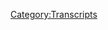 {{DEFAULTSORT:
    #_TRANSCRIPT_0363:October 30, 2019
}}{{Transcript
    | title         = [[363: October 30, 2019]]
    | caption       = [https://knowledgefight.libsyn.com/knowledge-fight-october-30-2019 Listen to this episode on Libsyn]
    | episodeNumber = [[363: October 30, 2019|363]]
    | length        = 01:48:52
}}

{{MessageBox
    | header     = Warning: Bot Generated Content
    | text       = This transcript was automatically generated by transcription software and likely contains many mistakes and misattributions. Please check the audio for definitive quotes, attribution, and context.
    | image      = N3yvass4myg91.webp
    | imagewidth = 50px
    | id         = warning
}}

{{TranscriptBlock
    | name      = Unknown Speaker
    | timestamp = 00:00:00.000
    | text      = N-N-N-N-N-N-Knowledge Fight
}}

{{TranscriptBlock
    | name      = Unknown Speaker
    | timestamp = 00:00:13.000
    | text      = Dan and Jordan, I am sweating
}}

{{TranscriptBlock
    | name      = Unknown Speaker
    | timestamp = 00:00:18.000
    | text      = knowledgefight.com, it's time to pray
}}

{{TranscriptBlock
    | name      = Unknown Speaker
    | timestamp = 00:00:21.000
    | text      = I have great respect for knowledgefight
}}

{{TranscriptBlock
    | name      = Unknown Speaker
    | timestamp = 00:00:24.000
    | text      = I'm sick of them posing as if they're the good guys
}}

{{TranscriptBlock
    | name      = Unknown Speaker
    | timestamp = 00:00:27.000
    | text      = saying we are the bad guys, knowledgefight
}}

{{TranscriptBlock
    | name      = Unknown Speaker
    | timestamp = 00:00:30.000
    | text      = Dan and Jordan, knowledgefight
}}

{{TranscriptBlock
    | name      = Unknown Speaker
    | timestamp = 00:00:32.000
    | text      = Riddler, Riddler, Riddler
}}

{{TranscriptBlock
    | name      = Unknown Speaker
    | timestamp = 00:00:34.000
    | text      = I need, I need money
}}

{{TranscriptBlock
    | name      = Unknown Speaker
    | timestamp = 00:00:36.000
    | text      = Riddler, Riddler, Riddler
}}

{{TranscriptBlock
    | name      = Unknown Speaker
    | timestamp = 00:00:39.000
    | text      = Andy and Kansas, Andy and, Andy and
}}

{{TranscriptBlock
    | name      = Unknown Speaker
    | timestamp = 00:00:42.000
    | text      = Stop it, Andy and, Andy and Kansas
}}

{{TranscriptBlock
    | name      = Unknown Speaker
    | timestamp = 00:00:45.000
    | text      = Andy, Andy, it's time to pray
}}

{{TranscriptBlock
    | name      = Unknown Speaker
    | timestamp = 00:00:47.000
    | text      = Andy and Kansas, you're on the air, thanks for holding us
}}

{{TranscriptBlock
    | name      = Unknown Speaker
    | timestamp = 00:00:49.000
    | text      = Hello Alex, I'm a system caller, I'm a huge fan
}}

{{TranscriptBlock
    | name      = Unknown Speaker
    | timestamp = 00:00:52.000
    | text      = I love your world
}}

{{TranscriptBlock
    | name      = Unknown Speaker
    | timestamp = 00:00:53.000
    | text      = knowledgefight
}}

{{TranscriptBlock
    | name      = Unknown Speaker
    | timestamp = 00:00:54.000
    | text      = knowledgefight.com
}}

{{TranscriptBlock
    | name      = Unknown Speaker
    | timestamp = 00:00:57.000
    | text      = I love you
}}

{{TranscriptBlock
    | name      = Unknown Speaker
    | timestamp = 00:00:59.000
    | text      = Hey everybody, welcome back to Knowledge Fight, I'm Dan
}}

{{TranscriptBlock
    | name      = Unknown Speaker
    | timestamp = 00:01:01.000
    | text      = I'm Jordan
}}

{{TranscriptBlock
    | name      = Unknown Speaker
    | timestamp = 00:01:02.000
    | text      = We're a couple dudes, like to sit around drink novelty beverages
}}

{{TranscriptBlock
    | name      = Unknown Speaker
    | timestamp = 00:01:04.000
    | text      = and talk a little bit about Alex Jones
}}

{{TranscriptBlock
    | name      = Unknown Speaker
    | timestamp = 00:01:06.000
    | text      = Indeed we are Dan
}}

{{TranscriptBlock
    | name      = Unknown Speaker
    | timestamp = 00:01:07.000
    | text      = Jordan
}}

{{TranscriptBlock
    | name      = Unknown Speaker
    | timestamp = 00:01:08.000
    | text      = Dan
}}

{{TranscriptBlock
    | name      = Unknown Speaker
    | timestamp = 00:01:09.000
    | text      = Jordan
}}

{{TranscriptBlock
    | name      = Unknown Speaker
    | timestamp = 00:01:10.000
    | text      = Have you ever been trapped in a snowstorm?
}}

{{TranscriptBlock
    | name      = Unknown Speaker
    | timestamp = 00:01:12.000
    | text      = Yeah, yeah, actually I have a couple times in my life
}}

{{TranscriptBlock
    | name      = Unknown Speaker
    | timestamp = 00:01:15.000
    | text      = Yeah, like, like trapped outside, not like trapped in your apartment
}}

{{TranscriptBlock
    | name      = Unknown Speaker
    | timestamp = 00:01:18.000
    | text      = by a lot of storm
}}

{{TranscriptBlock
    | name      = Unknown Speaker
    | timestamp = 00:01:19.000
    | text      = No, I've been snowed in before a couple times
}}

{{TranscriptBlock
    | name      = Unknown Speaker
    | timestamp = 00:01:21.000
    | text      = You've been snowed in, yeah
}}

{{TranscriptBlock
    | name      = Unknown Speaker
    | timestamp = 00:01:22.000
    | text      = And here I think, yeah, I mean like snowpocalypse
}}

{{TranscriptBlock
    | name      = Unknown Speaker
    | timestamp = 00:01:25.000
    | text      = Right, right, right, I recall
}}

{{TranscriptBlock
    | name      = Unknown Speaker
    | timestamp = 00:01:26.000
    | text      = I was in Chicago for that
}}

{{TranscriptBlock
    | name      = Unknown Speaker
    | timestamp = 00:01:27.000
    | text      = Right, we were all there for snowpocalypse
}}

{{TranscriptBlock
    | name      = Unknown Speaker
    | timestamp = 00:01:30.000
    | text      = There was one time there was a really terrible blizzard
}}

{{TranscriptBlock
    | name      = Unknown Speaker
    | timestamp = 00:01:32.000
    | text      = a number of years back
}}

{{TranscriptBlock
    | name      = Unknown Speaker
    | timestamp = 00:01:34.000
    | text      = and I was like real fucking in the dumps
}}

{{TranscriptBlock
    | name      = Unknown Speaker
    | timestamp = 00:01:37.000
    | text      = I wanted to get out of the house
}}

{{TranscriptBlock
    | name      = Unknown Speaker
    | timestamp = 00:01:39.000
    | text      = and my good buddy Nate Burrows
}}

{{TranscriptBlock
    | name      = Unknown Speaker
    | timestamp = 00:01:42.000
    | text      = he worked at a bar called, I believe it was Dukes
}}

{{TranscriptBlock
    | name      = Unknown Speaker
    | timestamp = 00:01:45.000
    | text      = was the bar that he was working at at the time
}}

{{TranscriptBlock
    | name      = Unknown Speaker
    | timestamp = 00:01:47.000
    | text      = and, you know, it's like everyone snowed in
}}

{{TranscriptBlock
    | name      = Unknown Speaker
    | timestamp = 00:01:50.000
    | text      = he's at the bar, all of the buddies are going over there
}}

{{TranscriptBlock
    | name      = Unknown Speaker
    | timestamp = 00:01:53.000
    | text      = to just drink
}}

{{TranscriptBlock
    | name      = Unknown Speaker
    | timestamp = 00:01:54.000
    | text      = Hell yeah
}}

{{TranscriptBlock
    | name      = Unknown Speaker
    | timestamp = 00:01:55.000
    | text      = You get snowed in at a bar, it's perfect
}}

{{TranscriptBlock
    | name      = Unknown Speaker
    | timestamp = 00:01:56.000
    | text      = That's the best place to be snowed in at
}}

{{TranscriptBlock
    | name      = Unknown Speaker
    | timestamp = 00:01:58.000
    | text      = I feel like it was the day of the Super Bowl too
}}

{{TranscriptBlock
    | name      = Unknown Speaker
    | timestamp = 00:02:00.000
    | text      = Sure
}}

{{TranscriptBlock
    | name      = Unknown Speaker
    | timestamp = 00:02:01.000
    | text      = I think it might be mixing up some memories
}}

{{TranscriptBlock
    | name      = Unknown Speaker
    | timestamp = 00:02:04.000
    | text      = Right, right, right
}}

{{TranscriptBlock
    | name      = Unknown Speaker
    | timestamp = 00:02:05.000
    | text      = He's like, come on, come to the bar, it'll be great
}}

{{TranscriptBlock
    | name      = Unknown Speaker
    | timestamp = 00:02:07.000
    | text      = and so I'm like, yeah, that's it, I'll get stuck there
}}

{{TranscriptBlock
    | name      = Unknown Speaker
    | timestamp = 00:02:10.000
    | text      = Yeah, yeah, yeah
}}

{{TranscriptBlock
    | name      = Unknown Speaker
    | timestamp = 00:02:11.000
    | text      = That's better than being stuck in my stupid apartment
}}

{{TranscriptBlock
    | name      = Unknown Speaker
    | timestamp = 00:02:13.000
    | text      = That'll solve problems
}}

{{TranscriptBlock
    | name      = Unknown Speaker
    | timestamp = 00:02:14.000
    | text      = and so I took like five steps outside
}}

{{TranscriptBlock
    | name      = Unknown Speaker
    | timestamp = 00:02:16.000
    | text      = and I'm like, no fucking way
}}

{{TranscriptBlock
    | name      = Unknown Speaker
    | timestamp = 00:02:18.000
    | text      = I made it like, eh, nah
}}

{{TranscriptBlock
    | name      = Unknown Speaker
    | timestamp = 00:02:21.000
    | text      = There's my back inside and I don't know, watched YouTube
}}

{{TranscriptBlock
    | name      = Unknown Speaker
    | timestamp = 00:02:24.000
    | text      = Yeah, watched Alex Jones clubs
}}

{{TranscriptBlock
    | name      = Unknown Speaker
    | timestamp = 00:02:26.000
    | text      = No, it was pre-that
}}

{{TranscriptBlock
    | name      = Unknown Speaker
    | timestamp = 00:02:27.000
    | text      = But yeah, I don't know
}}

{{TranscriptBlock
    | name      = Unknown Speaker
    | timestamp = 00:02:29.000
    | text      = I don't mind the idea of getting snowed in
}}

{{TranscriptBlock
    | name      = Unknown Speaker
    | timestamp = 00:02:31.000
    | text      = You're mentioning this because we're having our first
}}

{{TranscriptBlock
    | name      = Unknown Speaker
    | timestamp = 00:02:34.000
    | text      = real snow of the season here in the Chicago land area
}}

{{TranscriptBlock
    | name      = Unknown Speaker
    | timestamp = 00:02:38.000
    | text      = Indeed we are, the kind where the
}}

{{TranscriptBlock
    | name      = Unknown Speaker
    | timestamp = 00:02:40.000
    | text      = It's pretty gorgeous out
}}

{{TranscriptBlock
    | name      = Unknown Speaker
    | timestamp = 00:02:41.000
    | text      = It is, it is
}}

{{TranscriptBlock
    | name      = Unknown Speaker
    | timestamp = 00:02:42.000
    | text      = The leaves haven't fallen off though
}}

{{TranscriptBlock
    | name      = Unknown Speaker
    | timestamp = 00:02:44.000
    | text      = so all the trees that were like 20 feet tall
}}

{{TranscriptBlock
    | name      = Unknown Speaker
    | timestamp = 00:02:46.000
    | text      = are now five feet tall
}}

{{TranscriptBlock
    | name      = Unknown Speaker
    | timestamp = 00:02:47.000
    | text      = There's a nice view out my window
}}

{{TranscriptBlock
    | name      = Unknown Speaker
    | timestamp = 00:02:49.000
    | text      = just a tree covered in snow
}}

{{TranscriptBlock
    | name      = Unknown Speaker
    | timestamp = 00:02:51.000
    | text      = It's very idyllic
}}

{{TranscriptBlock
    | name      = Unknown Speaker
    | timestamp = 00:02:53.000
    | text      = It is
}}

{{TranscriptBlock
    | name      = Unknown Speaker
    | timestamp = 00:02:54.000
    | text      = Looks like a tea box
}}

{{TranscriptBlock
    | name      = Unknown Speaker
    | timestamp = 00:02:55.000
    | text      = A box of tea bags
}}

{{TranscriptBlock
    | name      = Unknown Speaker
    | timestamp = 00:02:57.000
    | text      = Just some sort of celestial seasonings ass tableau
}}

{{TranscriptBlock
    | name      = Unknown Speaker
    | timestamp = 00:03:01.000
    | text      = out the window
}}

{{TranscriptBlock
    | name      = Unknown Speaker
    | timestamp = 00:03:02.000
    | text      = It looks to me a little bit like
}}

{{TranscriptBlock
    | name      = Unknown Speaker
    | timestamp = 00:03:05.000
    | text      = there should be teenagers throwing snowballs out there
}}

{{TranscriptBlock
    | name      = Unknown Speaker
    | timestamp = 00:03:08.000
    | text      = before they go fighting World War I
}}

{{TranscriptBlock
    | name      = Unknown Speaker
    | timestamp = 00:03:10.000
    | text      = Like it's that kind of old timey snow
}}

{{TranscriptBlock
    | name      = Unknown Speaker
    | timestamp = 00:03:13.000
    | text      = Yeah, I was out, I met up with a friend last night
}}

{{TranscriptBlock
    | name      = Unknown Speaker
    | timestamp = 00:03:16.000
    | text      = for a drink and I got an Uber
}}

{{TranscriptBlock
    | name      = Unknown Speaker
    | timestamp = 00:03:19.000
    | text      = because I was running late
}}

{{TranscriptBlock
    | name      = Unknown Speaker
    | timestamp = 00:03:21.000
    | text      = Lyft, excuse me
}}

{{TranscriptBlock
    | name      = Unknown Speaker
    | timestamp = 00:03:22.000
    | text      = And the guy was talking about
}}

{{TranscriptBlock
    | name      = Unknown Speaker
    | timestamp = 00:03:24.000
    | text      = Dare not speak its name
}}

{{TranscriptBlock
    | name      = Unknown Speaker
    | timestamp = 00:03:25.000
    | text      = The guy was telling me about how it's going to snow tomorrow
}}

{{TranscriptBlock
    | name      = Unknown Speaker
    | timestamp = 00:03:27.000
    | text      = and I realized I'm so out of touch with weather
}}

{{TranscriptBlock
    | name      = Unknown Speaker
    | timestamp = 00:03:29.000
    | text      = and the world
}}

{{TranscriptBlock
    | name      = Unknown Speaker
    | timestamp = 00:03:31.000
    | text      = You were like, what are these millennials talking about weather with?
}}

{{TranscriptBlock
    | name      = Unknown Speaker
    | timestamp = 00:03:34.000
    | text      = I hadn't heard that that was happening
}}

{{TranscriptBlock
    | name      = Unknown Speaker
    | timestamp = 00:03:37.000
    | text      = and I realized almost immediately
}}

{{TranscriptBlock
    | name      = Unknown Speaker
    | timestamp = 00:03:39.000
    | text      = who cares
}}

{{TranscriptBlock
    | name      = Unknown Speaker
    | timestamp = 00:03:41.000
    | text      = I could snow an inch, it could snow a foot
}}

{{TranscriptBlock
    | name      = Unknown Speaker
    | timestamp = 00:03:44.000
    | text      = I don't give a shit
}}

{{TranscriptBlock
    | name      = Unknown Speaker
    | timestamp = 00:03:45.000
    | text      = It does not affect me at all
}}

{{TranscriptBlock
    | name      = Unknown Speaker
    | timestamp = 00:03:46.000
    | text      = I work from home
}}

{{TranscriptBlock
    | name      = Unknown Speaker
    | timestamp = 00:03:47.000
    | text      = I have some food in my house
}}

{{TranscriptBlock
    | name      = Unknown Speaker
    | timestamp = 00:03:49.000
    | text      = Yeah, yeah, yeah
}}

{{TranscriptBlock
    | name      = Unknown Speaker
    | timestamp = 00:03:50.000
    | text      = It's very strange, very strange
}}

{{TranscriptBlock
    | name      = Unknown Speaker
    | timestamp = 00:03:52.000
    | text      = Anyway, I don't have to be concerned about snow that much
}}

{{TranscriptBlock
    | name      = Unknown Speaker
    | timestamp = 00:03:55.000
    | text      = given my normal lifestyle now
}}

{{TranscriptBlock
    | name      = Unknown Speaker
    | timestamp = 00:03:56.000
    | text      = but I do have to be concerned about Alex Jones
}}

{{TranscriptBlock
    | name      = Unknown Speaker
    | timestamp = 00:03:59.000
    | text      = Yeah, and I guess I have to be concerned about both
}}

{{TranscriptBlock
    | name      = Unknown Speaker
    | timestamp = 00:04:01.000
    | text      = Yeah, a little bit
}}

{{TranscriptBlock
    | name      = Unknown Speaker
    | timestamp = 00:04:02.000
    | text      = Yeah
}}

{{TranscriptBlock
    | name      = Unknown Speaker
    | timestamp = 00:04:03.000
    | text      = So Jordan, today we got an interesting glimpse
}}

{{TranscriptBlock
    | name      = Unknown Speaker
    | timestamp = 00:04:05.000
    | text      = looking into the present day of Alex Jones
}}

{{TranscriptBlock
    | name      = Unknown Speaker
    | timestamp = 00:04:07.000
    | text      = Let's do it
}}

{{TranscriptBlock
    | name      = Unknown Speaker
    | timestamp = 00:04:08.000
    | text      = because we have been talking about time travelers
}}

{{TranscriptBlock
    | name      = Unknown Speaker
    | timestamp = 00:04:11.000
    | text      = in the past
}}

{{TranscriptBlock
    | name      = Unknown Speaker
    | timestamp = 00:04:12.000
    | text      = time traveling ourselves this week
}}

{{TranscriptBlock
    | name      = Unknown Speaker
    | timestamp = 00:04:15.000
    | text      = Indeed
}}

{{TranscriptBlock
    | name      = Unknown Speaker
    | timestamp = 00:04:16.000
    | text      = and we've not checked in on what Alex's dumb ass is up to
}}

{{TranscriptBlock
    | name      = Unknown Speaker
    | timestamp = 00:04:20.000
    | text      = So
}}

{{TranscriptBlock
    | name      = Unknown Speaker
    | timestamp = 00:04:21.000
    | text      = I assume he's protecting Deadspin writers
}}

{{TranscriptBlock
    | name      = Unknown Speaker
    | timestamp = 00:04:24.000
    | text      = That's all he's doing, right?
}}

{{TranscriptBlock
    | name      = Unknown Speaker
    | timestamp = 00:04:25.000
    | text      = Free speech
}}

{{TranscriptBlock
    | name      = Unknown Speaker
    | timestamp = 00:04:26.000
    | text      = Yeah, free speech, that's what it's about
}}

{{TranscriptBlock
    | name      = Unknown Speaker
    | timestamp = 00:04:28.000
    | text      = Curiously absent
}}

{{TranscriptBlock
    | name      = Unknown Speaker
    | timestamp = 00:04:29.000
    | text      = You're odd
}}

{{TranscriptBlock
    | name      = Unknown Speaker
    | timestamp = 00:04:30.000
    | text      = That is odd
}}

{{TranscriptBlock
    | name      = Unknown Speaker
    | timestamp = 00:04:31.000
    | text      = His coverage
}}

{{TranscriptBlock
    | name      = Unknown Speaker
    | timestamp = 00:04:32.000
    | text      = Doesn't seem to care at all
}}

{{TranscriptBlock
    | name      = Unknown Speaker
    | timestamp = 00:04:33.000
    | text      = We're going over October 30th, 2019
}}

{{TranscriptBlock
    | name      = Unknown Speaker
    | timestamp = 00:04:36.000
    | text      = I wanted to cover a wider span of time
}}

{{TranscriptBlock
    | name      = Unknown Speaker
    | timestamp = 00:04:38.000
    | text      = but it's just not possible given some of the things
}}

{{TranscriptBlock
    | name      = Unknown Speaker
    | timestamp = 00:04:41.000
    | text      = and I'll talk about that a little bit here in a moment
}}

{{TranscriptBlock
    | name      = Unknown Speaker
    | timestamp = 00:04:44.000
    | text      = but before we get to that
}}

{{TranscriptBlock
    | name      = Unknown Speaker
    | timestamp = 00:04:45.000
    | text      = I've got to take a moment, Jordan, to say thank you
}}

{{TranscriptBlock
    | name      = Unknown Speaker
    | timestamp = 00:04:47.000
    | text      = to the people who have signed up and are supporting the show
}}

{{TranscriptBlock
    | name      = Unknown Speaker
    | timestamp = 00:04:49.000
    | text      = So first, Jim, thank you so much
}}

{{TranscriptBlock
    | name      = Unknown Speaker
    | timestamp = 00:04:51.000
    | text      = You are now a policy wonk
}}

{{TranscriptBlock
    | name      = Unknown Speaker
    | timestamp = 00:04:52.000
    | text      = I'm a policy wonk
}}

{{TranscriptBlock
    | name      = Unknown Speaker
    | timestamp = 00:04:53.000
    | text      = Thanks, Jim
}}

{{TranscriptBlock
    | name      = Unknown Speaker
    | timestamp = 00:04:54.000
    | text      = Next, Chris B, thank you so much
}}

{{TranscriptBlock
    | name      = Unknown Speaker
    | timestamp = 00:04:56.000
    | text      = You are now a policy wonk
}}

{{TranscriptBlock
    | name      = Unknown Speaker
    | timestamp = 00:04:57.000
    | text      = I'm a policy wonk
}}

{{TranscriptBlock
    | name      = Unknown Speaker
    | timestamp = 00:04:58.000
    | text      = Thank you so much, Chris B
}}

{{TranscriptBlock
    | name      = Unknown Speaker
    | timestamp = 00:04:59.000
    | text      = Hey, join the conspiracy
}}

{{TranscriptBlock
    | name      = Unknown Speaker
    | timestamp = 00:05:01.000
    | text      = Next, Chris W, thank you so much
}}

{{TranscriptBlock
    | name      = Unknown Speaker
    | timestamp = 00:05:04.000
    | text      = You are now a policy wonk
}}

{{TranscriptBlock
    | name      = Unknown Speaker
    | timestamp = 00:05:05.000
    | text      = I'm a policy wonk
}}

{{TranscriptBlock
    | name      = Unknown Speaker
    | timestamp = 00:05:06.000
    | text      = Thanks, Chris W
}}

{{TranscriptBlock
    | name      = Unknown Speaker
    | timestamp = 00:05:07.000
    | text      = This conspiracy of Chris is getting ridiculous
}}

{{TranscriptBlock
    | name      = Unknown Speaker
    | timestamp = 00:05:09.000
    | text      = It is getting out of control
}}

{{TranscriptBlock
    | name      = Unknown Speaker
    | timestamp = 00:05:10.000
    | text      = We are full up on Chrises
}}

{{TranscriptBlock
    | name      = Unknown Speaker
    | timestamp = 00:05:12.000
    | text      = How many Chrises are there?
}}

{{TranscriptBlock
    | name      = Unknown Speaker
    | timestamp = 00:05:13.000
    | text      = There are plenty and they're all loving the show
}}

{{TranscriptBlock
    | name      = Unknown Speaker
    | timestamp = 00:05:16.000
    | text      = We appreciate it, Chris
}}

{{TranscriptBlock
    | name      = Unknown Speaker
    | timestamp = 00:05:17.000
    | text      = Yes
}}

{{TranscriptBlock
    | name      = Unknown Speaker
    | timestamp = 00:05:18.000
    | text      = All of you Chrises
}}

{{TranscriptBlock
    | name      = Unknown Speaker
    | timestamp = 00:05:19.000
    | text      = All the Chrises
}}

{{TranscriptBlock
    | name      = Unknown Speaker
    | timestamp = 00:05:20.000
    | text      = Next, Bart, thank you so much
}}

{{TranscriptBlock
    | name      = Unknown Speaker
    | timestamp = 00:05:21.000
    | text      = You are now a policy wonk
}}

{{TranscriptBlock
    | name      = Unknown Speaker
    | timestamp = 00:05:22.000
    | text      = I'm a policy wonk
}}

{{TranscriptBlock
    | name      = Unknown Speaker
    | timestamp = 00:05:23.000
    | text      = Thank you, Bart
}}

{{TranscriptBlock
    | name      = Unknown Speaker
    | timestamp = 00:05:24.000
    | text      = Next, Kelly, with an I
}}

{{TranscriptBlock
    | name      = Unknown Speaker
    | timestamp = 00:05:25.000
    | text      = K-E-L-L-I
}}

{{TranscriptBlock
    | name      = Unknown Speaker
    | timestamp = 00:05:26.000
    | text      = Dot that I with a heart, baby
}}

{{TranscriptBlock
    | name      = Unknown Speaker
    | timestamp = 00:05:28.000
    | text      = Thank you so much, Kelly
}}

{{TranscriptBlock
    | name      = Unknown Speaker
    | timestamp = 00:05:29.000
    | text      = You are now a policy wonk
}}

{{TranscriptBlock
    | name      = Unknown Speaker
    | timestamp = 00:05:30.000
    | text      = I'm a policy wonk
}}

{{TranscriptBlock
    | name      = Unknown Speaker
    | timestamp = 00:05:31.000
    | text      = Thank you, Kelly
}}

{{TranscriptBlock
    | name      = Unknown Speaker
    | timestamp = 00:05:32.000
    | text      = Next, William, thank you so much
}}

{{TranscriptBlock
    | name      = Unknown Speaker
    | timestamp = 00:05:33.000
    | text      = You are now a policy wonk
}}

{{TranscriptBlock
    | name      = Unknown Speaker
    | timestamp = 00:05:35.000
    | text      = I'm a policy wonk
}}

{{TranscriptBlock
    | name      = Unknown Speaker
    | timestamp = 00:05:36.000
    | text      = Thank you, William
}}

{{TranscriptBlock
    | name      = Unknown Speaker
    | timestamp = 00:05:37.000
    | text      = Billy
}}

{{TranscriptBlock
    | name      = Unknown Speaker
    | timestamp = 00:05:38.000
    | text      = Hey, you don't know if he's a Billy
}}

{{TranscriptBlock
    | name      = Unknown Speaker
    | timestamp = 00:05:39.000
    | text      = Next, Anthony, thank you so much
}}

{{TranscriptBlock
    | name      = Unknown Speaker
    | timestamp = 00:05:41.000
    | text      = You are now a policy wonk
}}

{{TranscriptBlock
    | name      = Unknown Speaker
    | timestamp = 00:05:42.000
    | text      = I'm a policy wonk
}}

{{TranscriptBlock
    | name      = Unknown Speaker
    | timestamp = 00:05:43.000
    | text      = Thank you, Anthony
}}

{{TranscriptBlock
    | name      = Unknown Speaker
    | timestamp = 00:05:44.000
    | text      = Fingers crossed, it's Scaramucci
}}

{{TranscriptBlock
    | name      = Unknown Speaker
    | timestamp = 00:05:45.000
    | text      = No, it's not Scaramucci
}}

{{TranscriptBlock
    | name      = Unknown Speaker
    | timestamp = 00:05:47.000
    | text      = We said some positive things about him
}}

{{TranscriptBlock
    | name      = Unknown Speaker
    | timestamp = 00:05:49.000
    | text      = In private, he goes by Tony
}}

{{TranscriptBlock
    | name      = Unknown Speaker
    | timestamp = 00:05:51.000
    | text      = And finally, Stanley, thank you so much
}}

{{TranscriptBlock
    | name      = Unknown Speaker
    | timestamp = 00:05:53.000
    | text      = You are now a policy wonk
}}

{{TranscriptBlock
    | name      = Unknown Speaker
    | timestamp = 00:05:54.000
    | text      = I'm a policy wonk
}}

{{TranscriptBlock
    | name      = Unknown Speaker
    | timestamp = 00:05:55.000
    | text      = Thank you, Stanley
}}

{{TranscriptBlock
    | name      = Unknown Speaker
    | timestamp = 00:05:56.000
    | text      = If you're out there listening and you're thinking
}}

{{TranscriptBlock
    | name      = Unknown Speaker
    | timestamp = 00:05:58.000
    | text      = Hey, I enjoy this show
}}

{{TranscriptBlock
    | name      = Unknown Speaker
    | timestamp = 00:05:59.000
    | text      = I'd like to support the show
}}

{{TranscriptBlock
    | name      = Unknown Speaker
    | timestamp = 00:06:00.000
    | text      = What these guys do
}}

{{TranscriptBlock
    | name      = Unknown Speaker
    | timestamp = 00:06:01.000
    | text      = You can support it by going to our website
}}

{{TranscriptBlock
    | name      = Unknown Speaker
    | timestamp = 00:06:03.000
    | text      = knowledgefight.com
}}

{{TranscriptBlock
    | name      = Unknown Speaker
    | timestamp = 00:06:04.000
    | text      = There's a button that says support the show
}}

{{TranscriptBlock
    | name      = Unknown Speaker
    | timestamp = 00:06:05.000
    | text      = We would appreciate it
}}

{{TranscriptBlock
    | name      = Unknown Speaker
    | timestamp = 00:06:06.000
    | text      = We would love it
}}

{{TranscriptBlock
    | name      = Unknown Speaker
    | timestamp = 00:06:07.000
    | text      = So, Jordan, like I said
}}

{{TranscriptBlock
    | name      = Unknown Speaker
    | timestamp = 00:06:08.000
    | text      = We're doing the 30th here today
}}

{{TranscriptBlock
    | name      = Unknown Speaker
    | timestamp = 00:06:09.000
    | text      = And that's Wednesday of this week
}}

{{TranscriptBlock
    | name      = Unknown Speaker
    | timestamp = 00:06:11.000
    | text      = So, on the 29th, Alex is going on
}}

{{TranscriptBlock
    | name      = Unknown Speaker
    | timestamp = 00:06:14.000
    | text      = about just trying to, like, basically
}}

{{TranscriptBlock
    | name      = Unknown Speaker
    | timestamp = 00:06:16.000
    | text      = get a satanic panic going
}}

{{TranscriptBlock
    | name      = Unknown Speaker
    | timestamp = 00:06:17.000
    | text      = Sure
}}

{{TranscriptBlock
    | name      = Unknown Speaker
    | timestamp = 00:06:18.000
    | text      = And I thought about covering that
}}

{{TranscriptBlock
    | name      = Unknown Speaker
    | timestamp = 00:06:20.000
    | text      = And I looked into a lot of that stuff
}}

{{TranscriptBlock
    | name      = Unknown Speaker
    | timestamp = 00:06:22.000
    | text      = And what I realized is that we've talked about
}}

{{TranscriptBlock
    | name      = Unknown Speaker
    | timestamp = 00:06:24.000
    | text      = a lot of that already
}}

{{TranscriptBlock
    | name      = Unknown Speaker
    | timestamp = 00:06:25.000
    | text      = Yeah
}}

{{TranscriptBlock
    | name      = Unknown Speaker
    | timestamp = 00:06:26.000
    | text      = It's very the same thing
}}

{{TranscriptBlock
    | name      = Unknown Speaker
    | timestamp = 00:06:28.000
    | text      = Yeah, yeah
}}

{{TranscriptBlock
    | name      = Unknown Speaker
    | timestamp = 00:06:29.000
    | text      = That we've talked about over and over and over and over again
}}

{{TranscriptBlock
    | name      = Unknown Speaker
    | timestamp = 00:06:32.000
    | text      = And so, as much as I think it's important
}}

{{TranscriptBlock
    | name      = Unknown Speaker
    | timestamp = 00:06:34.000
    | text      = to keep an eye on that stuff
}}

{{TranscriptBlock
    | name      = Unknown Speaker
    | timestamp = 00:06:36.000
    | text      = The way that he's, you know, increasingly
}}

{{TranscriptBlock
    | name      = Unknown Speaker
    | timestamp = 00:06:39.000
    | text      = and consistently calling his enemies
}}

{{TranscriptBlock
    | name      = Unknown Speaker
    | timestamp = 00:06:41.000
    | text      = devils and demons
}}

{{TranscriptBlock
    | name      = Unknown Speaker
    | timestamp = 00:06:42.000
    | text      = Right, right, right, right
}}

{{TranscriptBlock
    | name      = Unknown Speaker
    | timestamp = 00:06:43.000
    | text      = Harkening back to the same things that happened
}}

{{TranscriptBlock
    | name      = Unknown Speaker
    | timestamp = 00:06:45.000
    | text      = in the early to mid 80s with, like, the
}}

{{TranscriptBlock
    | name      = Unknown Speaker
    | timestamp = 00:06:47.000
    | text      = McMartin's pre-school case
}}

{{TranscriptBlock
    | name      = Unknown Speaker
    | timestamp = 00:06:49.000
    | text      = You know, these things that we should have learned
}}

{{TranscriptBlock
    | name      = Unknown Speaker
    | timestamp = 00:06:51.000
    | text      = our lesson about in the past
}}

{{TranscriptBlock
    | name      = Unknown Speaker
    | timestamp = 00:06:52.000
    | text      = Which we never, ever, ever, ever will
}}

{{TranscriptBlock
    | name      = Unknown Speaker
    | timestamp = 00:06:54.000
    | text      = We have not
}}

{{TranscriptBlock
    | name      = Unknown Speaker
    | timestamp = 00:06:55.000
    | text      = Ever
}}

{{TranscriptBlock
    | name      = Unknown Speaker
    | timestamp = 00:06:56.000
    | text      = But his rhetoric and all this stuff is very the same
}}

{{TranscriptBlock
    | name      = Unknown Speaker
    | timestamp = 00:06:58.000
    | text      = I think it's important to make a note of it
}}

{{TranscriptBlock
    | name      = Unknown Speaker
    | timestamp = 00:07:00.000
    | text      = That this is a lot of the stuff he's doing
}}

{{TranscriptBlock
    | name      = Unknown Speaker
    | timestamp = 00:07:02.000
    | text      = But I don't know how important it is to really
}}

{{TranscriptBlock
    | name      = Unknown Speaker
    | timestamp = 00:07:05.000
    | text      = like, dwell in it repeatedly
}}

{{TranscriptBlock
    | name      = Unknown Speaker
    | timestamp = 00:07:07.000
    | text      = I mean, I think I can sum it up
}}

{{TranscriptBlock
    | name      = Unknown Speaker
    | timestamp = 00:07:09.000
    | text      = usually with just
}}

{{TranscriptBlock
    | name      = Unknown Speaker
    | timestamp = 00:07:11.000
    | text      = Hey, you know those marginalized groups?
}}

{{TranscriptBlock
    | name      = Unknown Speaker
    | timestamp = 00:07:13.000
    | text      = Not only should they remain marginalized
}}

{{TranscriptBlock
    | name      = Unknown Speaker
    | timestamp = 00:07:15.000
    | text      = but it's their fault they're marginalized
}}

{{TranscriptBlock
    | name      = Unknown Speaker
    | timestamp = 00:07:17.000
    | text      = And we should marginalize them further
}}

{{TranscriptBlock
    | name      = Unknown Speaker
    | timestamp = 00:07:19.000
    | text      = And they're Satan
}}

{{TranscriptBlock
    | name      = Unknown Speaker
    | timestamp = 00:07:20.000
    | text      = Yes, exactly
}}

{{TranscriptBlock
    | name      = Unknown Speaker
    | timestamp = 00:07:21.000
    | text      = So that's kind of what's going on
}}

{{TranscriptBlock
    | name      = Unknown Speaker
    | timestamp = 00:07:23.000
    | text      = on the 29th
}}

{{TranscriptBlock
    | name      = Unknown Speaker
    | timestamp = 00:07:24.000
    | text      = And I'm keeping an eye on it
}}

{{TranscriptBlock
    | name      = Unknown Speaker
    | timestamp = 00:07:26.000
    | text      = And as it develops, if there's a change
}}

{{TranscriptBlock
    | name      = Unknown Speaker
    | timestamp = 00:07:28.000
    | text      = and an escalation that I see
}}

{{TranscriptBlock
    | name      = Unknown Speaker
    | timestamp = 00:07:30.000
    | text      = I still think it's worthwhile to point out
}}

{{TranscriptBlock
    | name      = Unknown Speaker
    | timestamp = 00:07:32.000
    | text      = But I believe that the 30th
}}

{{TranscriptBlock
    | name      = Unknown Speaker
    | timestamp = 00:07:34.000
    | text      = is actually far more relevant
}}

{{TranscriptBlock
    | name      = Unknown Speaker
    | timestamp = 00:07:36.000
    | text      = to trends that we are seeing
}}

{{TranscriptBlock
    | name      = Unknown Speaker
    | timestamp = 00:07:38.000
    | text      = in Alex's show
}}

{{TranscriptBlock
    | name      = Unknown Speaker
    | timestamp = 00:07:40.000
    | text      = that are much scarier
}}

{{TranscriptBlock
    | name      = Unknown Speaker
    | timestamp = 00:07:42.000
    | text      = And so what we get
}}

{{TranscriptBlock
    | name      = Unknown Speaker
    | timestamp = 00:07:44.000
    | text      = over the course of this episode is
}}

{{TranscriptBlock
    | name      = Unknown Speaker
    | timestamp = 00:07:46.000
    | text      = some pretty, pretty fucked up
}}

{{TranscriptBlock
    | name      = Unknown Speaker
    | timestamp = 00:07:48.000
    | text      = white nationalism
}}

{{TranscriptBlock
    | name      = Unknown Speaker
    | timestamp = 00:07:50.000
    | text      = Sure, sure
}}

{{TranscriptBlock
    | name      = Unknown Speaker
    | timestamp = 00:07:52.000
    | text      = Which is not too surprising
}}

{{TranscriptBlock
    | name      = Unknown Speaker
    | timestamp = 00:07:54.000
    | text      = It's just us in the room now, guys
}}

{{TranscriptBlock
    | name      = Unknown Speaker
    | timestamp = 00:07:56.000
    | text      = It's just you and us, yeah
}}

{{TranscriptBlock
    | name      = Unknown Speaker
    | timestamp = 00:07:58.000
    | text      = You see some things happening on this episode
}}

{{TranscriptBlock
    | name      = Unknown Speaker
    | timestamp = 00:08:00.000
    | text      = that I think are exactly what
}}

{{TranscriptBlock
    | name      = Unknown Speaker
    | timestamp = 00:08:02.000
    | text      = you'd predict would happen on Alex's show
}}

{{TranscriptBlock
    | name      = Unknown Speaker
    | timestamp = 00:08:04.000
    | text      = Exactly the direction he's been going in for a while
}}

{{TranscriptBlock
    | name      = Unknown Speaker
    | timestamp = 00:08:06.000
    | text      = But you still really
}}

{{TranscriptBlock
    | name      = Unknown Speaker
    | timestamp = 00:08:08.000
    | text      = don't like to see it happening
}}

{{TranscriptBlock
    | name      = Unknown Speaker
    | timestamp = 00:08:10.000
    | text      = So we're gonna start here in this first clip
}}

{{TranscriptBlock
    | name      = Unknown Speaker
    | timestamp = 00:08:12.000
    | text      = And Alex is talking about
}}

{{TranscriptBlock
    | name      = Unknown Speaker
    | timestamp = 00:08:14.000
    | text      = He's addressing these new clips
}}

{{TranscriptBlock
    | name      = Unknown Speaker
    | timestamp = 00:08:16.000
    | text      = that have come out of Barack Obama
}}

{{TranscriptBlock
    | name      = Unknown Speaker
    | timestamp = 00:08:18.000
    | text      = saying that, hey, you know
}}

{{TranscriptBlock
    | name      = Unknown Speaker
    | timestamp = 00:08:20.000
    | text      = wokeness isn't advocacy
}}

{{TranscriptBlock
    | name      = Unknown Speaker
    | timestamp = 00:08:22.000
    | text      = Oh boy, here we go
}}

{{TranscriptBlock
    | name      = Unknown Speaker
    | timestamp = 00:08:24.000
    | text      = No, no, no, he barely talks about that
}}

{{TranscriptBlock
    | name      = Unknown Speaker
    | timestamp = 00:08:26.000
    | text      = Oh, okay, I'm sorry, never mind, you're right
}}

{{TranscriptBlock
    | name      = Unknown Speaker
    | timestamp = 00:08:28.000
    | text      = I should've assumed that it would be
}}

{{TranscriptBlock
    | name      = Unknown Speaker
    | timestamp = 00:08:30.000
    | text      = completely different
}}

{{TranscriptBlock
    | name      = Unknown Speaker
    | timestamp = 00:08:32.000
    | text      = Because there's also a clip of Michelle Obama
}}

{{TranscriptBlock
    | name      = Unknown Speaker
    | timestamp = 00:08:34.000
    | text      = that's come out that he can attack
}}

{{TranscriptBlock
    | name      = Unknown Speaker
    | timestamp = 00:08:36.000
    | text      = Which you would much rather do
}}

{{TranscriptBlock
    | name      = Unknown Speaker
    | timestamp = 00:08:38.000
    | text      = Always attack a black woman over anyone else
}}

{{TranscriptBlock
    | name      = Unknown Speaker
    | timestamp = 00:08:40.000
    | text      = That is the rule of the right
}}

{{TranscriptBlock
    | name      = Unknown Speaker
    | timestamp = 00:08:42.000
    | text      = So here is the first clip about that
}}

{{TranscriptBlock
    | name      = Unknown Speaker
    | timestamp = 00:08:44.000
    | text      = talking about these clips
}}

{{TranscriptBlock
    | name      = Unknown Speaker
    | timestamp = 00:08:46.000
    | text      = from the Obamas
}}

{{TranscriptBlock
    | name      = Unknown Speaker
    | timestamp = 00:09:16.000
    | text      = Any stuff you've ever heard
}}

{{TranscriptBlock
    | name      = Unknown Speaker
    | timestamp = 00:09:18.000
    | text      = Sure, sure, sure
}}

{{TranscriptBlock
    | name      = Unknown Speaker
    | timestamp = 00:09:20.000
    | text      = Michelle Obama talking about families
}}

{{TranscriptBlock
    | name      = Unknown Speaker
    | timestamp = 00:09:22.000
    | text      = being the same, whether they're immigrants
}}

{{TranscriptBlock
    | name      = Unknown Speaker
    | timestamp = 00:09:24.000
    | text      = Right, right, right
}}

{{TranscriptBlock
    | name      = Unknown Speaker
    | timestamp = 00:09:26.000
    | text      = Very KKK language
}}

{{TranscriptBlock
    | name      = Unknown Speaker
    | timestamp = 00:09:28.000
    | text      = Black KKK shit
}}

{{TranscriptBlock
    | name      = Unknown Speaker
    | timestamp = 00:09:30.000
    | text      = Cool
}}

{{TranscriptBlock
    | name      = Unknown Speaker
    | timestamp = 00:09:32.000
    | text      = Is he talking about the one where she's like
}}

{{TranscriptBlock
    | name      = Unknown Speaker
    | timestamp = 00:09:34.000
    | text      = white people moved away from black people
}}

{{TranscriptBlock
    | name      = Unknown Speaker
    | timestamp = 00:09:36.000
    | text      = Because that was literally
}}

{{TranscriptBlock
    | name      = Unknown Speaker
    | timestamp = 00:09:38.000
    | text      = white people moved away from black people
}}

{{TranscriptBlock
    | name      = Unknown Speaker
    | timestamp = 00:09:40.000
    | text      = and then they made it against the law
}}

{{TranscriptBlock
    | name      = Unknown Speaker
    | timestamp = 00:09:42.000
    | text      = to move closer to them
}}

{{TranscriptBlock
    | name      = Unknown Speaker
    | timestamp = 00:09:44.000
    | text      = So you talk about self-segregation
}}

{{TranscriptBlock
    | name      = Unknown Speaker
    | timestamp = 00:09:46.000
    | text      = and the phenomenon that happens
}}

{{TranscriptBlock
    | name      = Unknown Speaker
    | timestamp = 00:09:48.000
    | text      = It's not unique to white people
}}

{{TranscriptBlock
    | name      = Unknown Speaker
    | timestamp = 00:09:50.000
    | text      = No, no, no, absolutely
}}

{{TranscriptBlock
    | name      = Unknown Speaker
    | timestamp = 00:09:52.000
    | text      = But on a macro scale in terms of the way that society
}}

{{TranscriptBlock
    | name      = Unknown Speaker
    | timestamp = 00:09:54.000
    | text      = and cities have readjusted
}}

{{TranscriptBlock
    | name      = Unknown Speaker
    | timestamp = 00:09:56.000
    | text      = a lot of it is white flags
}}

{{TranscriptBlock
    | name      = Unknown Speaker
    | timestamp = 00:09:58.000
    | text      = Oh, yeah
}}

{{TranscriptBlock
    | name      = Unknown Speaker
    | timestamp = 00:10:00.000
    | text      = But, you know
}}

{{TranscriptBlock
    | name      = Unknown Speaker
    | timestamp = 00:10:02.000
    | text      = saying that the countries
}}

{{TranscriptBlock
    | name      = Unknown Speaker
    | timestamp = 00:10:04.000
    | text      = are founded by white people
}}

{{TranscriptBlock
    | name      = Unknown Speaker
    | timestamp = 00:10:06.000
    | text      = is a little disingenuous
}}

{{TranscriptBlock
    | name      = Unknown Speaker
    | timestamp = 00:10:08.000
    | text      = Oh?
}}

{{TranscriptBlock
    | name      = Unknown Speaker
    | timestamp = 00:10:10.000
    | text      = Well, because white always has been
}}

{{TranscriptBlock
    | name      = Unknown Speaker
    | timestamp = 00:10:12.000
    | text      = an exclusionary label
}}

{{TranscriptBlock
    | name      = Unknown Speaker
    | timestamp = 00:10:14.000
    | text      = The idea of whiteness has always been used
}}

{{TranscriptBlock
    | name      = Unknown Speaker
    | timestamp = 00:10:16.000
    | text      = to keep people out, and the ways that
}}

{{TranscriptBlock
    | name      = Unknown Speaker
    | timestamp = 00:10:18.000
    | text      = that label was applied in, let's say
}}

{{TranscriptBlock
    | name      = Unknown Speaker
    | timestamp = 00:10:20.000
    | text      = the late 1700s
}}

{{TranscriptBlock
    | name      = Unknown Speaker
    | timestamp = 00:10:22.000
    | text      = is certainly different than it is today
}}

{{TranscriptBlock
    | name      = Unknown Speaker
    | timestamp = 00:10:24.000
    | text      = Yeah
}}

{{TranscriptBlock
    | name      = Unknown Speaker
    | timestamp = 00:10:26.000
    | text      = Concepts of whiteness have evolved as they are
}}

{{TranscriptBlock
    | name      = Unknown Speaker
    | timestamp = 00:10:28.000
    | text      = more or less useful to the people
}}

{{TranscriptBlock
    | name      = Unknown Speaker
    | timestamp = 00:10:30.000
    | text      = wielding those ideas
}}

{{TranscriptBlock
    | name      = Unknown Speaker
    | timestamp = 00:10:32.000
    | text      = Right, right, right
}}

{{TranscriptBlock
    | name      = Unknown Speaker
    | timestamp = 00:10:34.000
    | text      = So it's kind of silly to say that
}}

{{TranscriptBlock
    | name      = Unknown Speaker
    | timestamp = 00:10:36.000
    | text      = these countries were founded by white people
}}

{{TranscriptBlock
    | name      = Unknown Speaker
    | timestamp = 00:10:38.000
    | text      = Define your terms
}}

{{TranscriptBlock
    | name      = Unknown Speaker
    | timestamp = 00:10:40.000
    | text      = White people are Catholic white people
}}

{{TranscriptBlock
    | name      = Unknown Speaker
    | timestamp = 00:10:42.000
    | text      = because they used to kill each other all the time
}}

{{TranscriptBlock
    | name      = Unknown Speaker
    | timestamp = 00:10:44.000
    | text      = Were they founded by the Irish or were they founded by the
}}

{{TranscriptBlock
    | name      = Unknown Speaker
    | timestamp = 00:10:46.000
    | text      = Italians because they used to kill each other all the time
}}

{{TranscriptBlock
    | name      = Unknown Speaker
    | timestamp = 00:10:48.000
    | text      = And they certainly weren't considered white
}}

{{TranscriptBlock
    | name      = Unknown Speaker
    | timestamp = 00:10:50.000
    | text      = at even later periods of
}}

{{TranscriptBlock
    | name      = Unknown Speaker
    | timestamp = 00:10:52.000
    | text      = America's history
}}

{{TranscriptBlock
    | name      = Unknown Speaker
    | timestamp = 00:10:54.000
    | text      = No, it seems like the white is
}}

{{TranscriptBlock
    | name      = Unknown Speaker
    | timestamp = 00:10:56.000
    | text      = a term that includes
}}

{{TranscriptBlock
    | name      = Unknown Speaker
    | timestamp = 00:10:58.000
    | text      = as the exclusionary group changes
}}

{{TranscriptBlock
    | name      = Unknown Speaker
    | timestamp = 00:11:00.000
    | text      = Yeah, and whatever you need it to be
}}

{{TranscriptBlock
    | name      = Unknown Speaker
    | timestamp = 00:11:02.000
    | text      = that's what it is
}}

{{TranscriptBlock
    | name      = Unknown Speaker
    | timestamp = 00:11:04.000
    | text      = And so it's always a little bit disingenuous to have these
}}

{{TranscriptBlock
    | name      = Unknown Speaker
    | timestamp = 00:11:06.000
    | text      = like, everyone wants to get into these countries
}}

{{TranscriptBlock
    | name      = Unknown Speaker
    | timestamp = 00:11:08.000
    | text      = by white people
}}

{{TranscriptBlock
    | name      = Unknown Speaker
    | timestamp = 00:11:10.000
    | text      = Alright, whatever
}}

{{TranscriptBlock
    | name      = Unknown Speaker
    | timestamp = 00:11:12.000
    | text      = Anyway, he's mad at Michelle Obama because she's black KKK
}}

{{TranscriptBlock
    | name      = Unknown Speaker
    | timestamp = 00:11:14.000
    | text      = Sure, sure, sure, sure
}}

{{TranscriptBlock
    | name      = Unknown Speaker
    | timestamp = 00:11:16.000
    | text      = We're no different than the immigrant families that are moving in
}}

{{TranscriptBlock
    | name      = Unknown Speaker
    | timestamp = 00:11:18.000
    | text      = the families in Pilsen
}}

{{TranscriptBlock
    | name      = Unknown Speaker
    | timestamp = 00:11:20.000
    | text      = the families that are coming from other places
}}

{{TranscriptBlock
    | name      = Unknown Speaker
    | timestamp = 00:11:22.000
    | text      = to try to do better
}}

{{TranscriptBlock
    | name      = Unknown Speaker
    | timestamp = 00:11:24.000
    | text      = But
}}

{{TranscriptBlock
    | name      = Unknown Speaker
    | timestamp = 00:11:26.000
    | text      = because we can so easily wash over
}}

{{TranscriptBlock
    | name      = Unknown Speaker
    | timestamp = 00:11:28.000
    | text      = who we really were
}}

{{TranscriptBlock
    | name      = Unknown Speaker
    | timestamp = 00:11:30.000
    | text      = because of the color of our skin
}}

{{TranscriptBlock
    | name      = Unknown Speaker
    | timestamp = 00:11:32.000
    | text      = because of the
}}

{{TranscriptBlock
    | name      = Unknown Speaker
    | timestamp = 00:11:34.000
    | text      = texture of our hair
}}

{{TranscriptBlock
    | name      = Unknown Speaker
    | timestamp = 00:11:36.000
    | text      = You know, that's what divides
}}

{{TranscriptBlock
    | name      = Unknown Speaker
    | timestamp = 00:11:38.000
    | text      = countries
}}

{{TranscriptBlock
    | name      = Unknown Speaker
    | timestamp = 00:11:39.000
    | text      = Artificially as well
}}

{{TranscriptBlock
    | name      = Unknown Speaker
    | timestamp = 00:11:40.000
    | text      = Artificial things that don't
}}

{{TranscriptBlock
    | name      = Unknown Speaker
    | timestamp = 00:11:42.000
    | text      = Oh, artificial borders divides countries
}}

{{TranscriptBlock
    | name      = Unknown Speaker
    | timestamp = 00:11:44.000
    | text      = No, you're bringing leftist men from all over the world
}}

{{TranscriptBlock
    | name      = Unknown Speaker
    | timestamp = 00:11:46.000
    | text      = with no skills and treating them to hate America
}}

{{TranscriptBlock
    | name      = Unknown Speaker
    | timestamp = 00:11:48.000
    | text      = and putting them on welfare to control them
}}

{{TranscriptBlock
    | name      = Unknown Speaker
    | timestamp = 00:11:50.000
    | text      = That's the truth, Michelle
}}

{{TranscriptBlock
    | name      = Unknown Speaker
    | timestamp = 00:11:52.000
    | text      = That's what you're pushing is
}}

{{TranscriptBlock
    | name      = Unknown Speaker
    | timestamp = 00:11:54.000
    | text      = an anti-white, anti-American agenda
}}

{{TranscriptBlock
    | name      = Unknown Speaker
    | timestamp = 00:11:56.000
    | text      = And everybody knows
}}

{{TranscriptBlock
    | name      = Unknown Speaker
    | timestamp = 00:11:58.000
    | text      = what you're up to, you evil witch
}}

{{TranscriptBlock
    | name      = Unknown Speaker
    | timestamp = 00:12:00.000
    | text      = Unbelievable fraud
}}

{{TranscriptBlock
    | name      = Unknown Speaker
    | timestamp = 00:12:02.000
    | text      = Anti-white,
}}

{{TranscriptBlock
    | name      = Unknown Speaker
    | timestamp = 00:12:04.000
    | text      = anti-American agenda
}}

{{TranscriptBlock
    | name      = Unknown Speaker
    | timestamp = 00:12:06.000
    | text      = Yeah, yep
}}

{{TranscriptBlock
    | name      = Unknown Speaker
    | timestamp = 00:12:07.000
    | text      = Interesting phrasing
}}

{{TranscriptBlock
    | name      = Unknown Speaker
    | timestamp = 00:12:09.000
    | text      = No, I don't see any way that
}}

{{TranscriptBlock
    | name      = Unknown Speaker
    | timestamp = 00:12:11.000
    | text      = those two being so close together would
}}

{{TranscriptBlock
    | name      = Unknown Speaker
    | timestamp = 00:12:13.000
    | text      = point to any larger issue, Dan
}}

{{TranscriptBlock
    | name      = Unknown Speaker
    | timestamp = 00:12:15.000
    | text      = It's very overt
}}

{{TranscriptBlock
    | name      = Unknown Speaker
    | timestamp = 00:12:16.000
    | text      = I can't understand what you're talking about
}}

{{TranscriptBlock
    | name      = Unknown Speaker
    | timestamp = 00:12:17.000
    | text      = It's very overt, and what you responded to
}}

{{TranscriptBlock
    | name      = Unknown Speaker
    | timestamp = 00:12:19.000
    | text      = is very clear too, this clear straw-manning
}}

{{TranscriptBlock
    | name      = Unknown Speaker
    | timestamp = 00:12:21.000
    | text      = of what she's saying, changing it into
}}

{{TranscriptBlock
    | name      = Unknown Speaker
    | timestamp = 00:12:23.000
    | text      = a, oh, borders are
}}

{{TranscriptBlock
    | name      = Unknown Speaker
    | timestamp = 00:12:24.000
    | text      = Yeah, shut the fuck up
}}

{{TranscriptBlock
    | name      = Unknown Speaker
    | timestamp = 00:12:26.000
    | text      = But you see this in the
}}

{{TranscriptBlock
    | name      = Unknown Speaker
    | timestamp = 00:12:28.000
    | text      = beginning of the episode, and it's
}}

{{TranscriptBlock
    | name      = Unknown Speaker
    | timestamp = 00:12:30.000
    | text      = Yeah, that's how we open
}}

{{TranscriptBlock
    | name      = Unknown Speaker
    | timestamp = 00:12:32.000
    | text      = Yeah, as I was listening to this
}}

{{TranscriptBlock
    | name      = Unknown Speaker
    | timestamp = 00:12:34.000
    | text      = I was like, oh dear god
}}

{{TranscriptBlock
    | name      = Unknown Speaker
    | timestamp = 00:12:36.000
    | text      = What is going to happen on this
}}

{{TranscriptBlock
    | name      = Unknown Speaker
    | timestamp = 00:12:38.000
    | text      = episode? This is
}}

{{TranscriptBlock
    | name      = Unknown Speaker
    | timestamp = 00:12:40.000
    | text      = pretty fucked up
}}

{{TranscriptBlock
    | name      = Unknown Speaker
    | timestamp = 00:12:42.000
    | text      = And it's not even like, it's not even like it's
}}

{{TranscriptBlock
    | name      = Unknown Speaker
    | timestamp = 00:12:44.000
    | text      = anti-American, anti-white
}}

{{TranscriptBlock
    | name      = Unknown Speaker
    | timestamp = 00:12:46.000
    | text      = Because that means a whole difference
}}

{{TranscriptBlock
    | name      = Unknown Speaker
    | timestamp = 00:12:48.000
    | text      = That means very similar things
}}

{{TranscriptBlock
    | name      = Unknown Speaker
    | timestamp = 00:12:50.000
    | text      = But the fact that it's anti-white, then
}}

{{TranscriptBlock
    | name      = Unknown Speaker
    | timestamp = 00:12:52.000
    | text      = anti-American is very much like
}}

{{TranscriptBlock
    | name      = Unknown Speaker
    | timestamp = 00:12:54.000
    | text      = white first, that's what's
}}

{{TranscriptBlock
    | name      = Unknown Speaker
    | timestamp = 00:12:56.000
    | text      = important, and then naturally it's anti-American
}}

{{TranscriptBlock
    | name      = Unknown Speaker
    | timestamp = 00:12:58.000
    | text      = after that
}}

{{TranscriptBlock
    | name      = Unknown Speaker
    | timestamp = 00:13:00.000
    | text      = But the thing is that Michelle,
}}

{{TranscriptBlock
    | name      = Unknown Speaker
    | timestamp = 00:13:02.000
    | text      = she knows what she's doing
}}

{{TranscriptBlock
    | name      = Unknown Speaker
    | timestamp = 00:13:04.000
    | text      = Michelle Obama knows what she's doing
}}

{{TranscriptBlock
    | name      = Unknown Speaker
    | timestamp = 00:13:06.000
    | text      = These are some evil, evil
}}

{{TranscriptBlock
    | name      = Unknown Speaker
    | timestamp = 00:13:08.000
    | text      = evil, evil, evil people
}}

{{TranscriptBlock
    | name      = Unknown Speaker
    | timestamp = 00:13:10.000
    | text      = But if you go back to
}}

{{TranscriptBlock
    | name      = Unknown Speaker
    | timestamp = 00:13:12.000
    | text      = John D. Rockefeller
}}

{{TranscriptBlock
    | name      = Unknown Speaker
    | timestamp = 00:13:14.000
    | text      = the first, you go back to Margaret Sanger
}}

{{TranscriptBlock
    | name      = Unknown Speaker
    | timestamp = 00:13:16.000
    | text      = and Planned Parenthood, their letters
}}

{{TranscriptBlock
    | name      = Unknown Speaker
    | timestamp = 00:13:18.000
    | text      = the Colgate family
}}

{{TranscriptBlock
    | name      = Unknown Speaker
    | timestamp = 00:13:20.000
    | text      = and others are public
}}

{{TranscriptBlock
    | name      = Unknown Speaker
    | timestamp = 00:13:22.000
    | text      = and major universities
}}

{{TranscriptBlock
    | name      = Unknown Speaker
    | timestamp = 00:13:24.000
    | text      = just type in Margaret Sanger's
}}

{{TranscriptBlock
    | name      = Unknown Speaker
    | timestamp = 00:13:26.000
    | text      = letters
}}

{{TranscriptBlock
    | name      = Unknown Speaker
    | timestamp = 00:13:28.000
    | text      = She was given billions of dollars
}}

{{TranscriptBlock
    | name      = Unknown Speaker
    | timestamp = 00:13:30.000
    | text      = billions back then
}}

{{TranscriptBlock
    | name      = Unknown Speaker
    | timestamp = 00:13:32.000
    | text      = that'd be hundreds of billions today
}}

{{TranscriptBlock
    | name      = Unknown Speaker
    | timestamp = 00:13:34.000
    | text      = So it's not true
}}

{{TranscriptBlock
    | name      = Unknown Speaker
    | timestamp = 00:13:36.000
    | text      = To buy off all the black leaders
}}

{{TranscriptBlock
    | name      = Unknown Speaker
    | timestamp = 00:13:38.000
    | text      = and the black colleges
}}

{{TranscriptBlock
    | name      = Unknown Speaker
    | timestamp = 00:13:40.000
    | text      = The Christians had set up, they hijacked them
}}

{{TranscriptBlock
    | name      = Unknown Speaker
    | timestamp = 00:13:42.000
    | text      = and man, what you see that's been done to the black people
}}

{{TranscriptBlock
    | name      = Unknown Speaker
    | timestamp = 00:13:44.000
    | text      = is the plan for everybody
}}

{{TranscriptBlock
    | name      = Unknown Speaker
    | timestamp = 00:13:48.000
    | text      = So you can look at the mess the black community's in
}}

{{TranscriptBlock
    | name      = Unknown Speaker
    | timestamp = 00:13:50.000
    | text      = and be threatened by it and be angry at it
}}

{{TranscriptBlock
    | name      = Unknown Speaker
    | timestamp = 00:13:52.000
    | text      = and hear the black folks saying racist things to you
}}

{{TranscriptBlock
    | name      = Unknown Speaker
    | timestamp = 00:13:54.000
    | text      = because they're brainwashed and get mad at them
}}

{{TranscriptBlock
    | name      = Unknown Speaker
    | timestamp = 00:13:56.000
    | text      = but how about we're smart enough
}}

{{TranscriptBlock
    | name      = Unknown Speaker
    | timestamp = 00:13:58.000
    | text      = to really know the full game plan
}}

{{TranscriptBlock
    | name      = Unknown Speaker
    | timestamp = 00:14:00.000
    | text      = and not buy into this race war crap
}}

{{TranscriptBlock
    | name      = Unknown Speaker
    | timestamp = 00:14:02.000
    | text      = How about we do that?
}}

{{TranscriptBlock
    | name      = Unknown Speaker
    | timestamp = 00:14:04.000
    | text      = Because the whole thing
}}

{{TranscriptBlock
    | name      = Unknown Speaker
    | timestamp = 00:14:06.000
    | text      = is a setup
}}

{{TranscriptBlock
    | name      = Unknown Speaker
    | timestamp = 00:14:08.000
    | text      = You can easily hear this
}}

{{TranscriptBlock
    | name      = Unknown Speaker
    | timestamp = 00:14:10.000
    | text      = very similar rhetoric being used as
}}

{{TranscriptBlock
    | name      = Unknown Speaker
    | timestamp = 00:14:12.000
    | text      = anti-civil rights era
}}

{{TranscriptBlock
    | name      = Unknown Speaker
    | timestamp = 00:14:14.000
    | text      = rhetoric
}}

{{TranscriptBlock
    | name      = Unknown Speaker
    | timestamp = 00:14:16.000
    | text      = These black people who want
}}

{{TranscriptBlock
    | name      = Unknown Speaker
    | timestamp = 00:14:18.000
    | text      = to be able to eat at the same counter as
}}

{{TranscriptBlock
    | name      = Unknown Speaker
    | timestamp = 00:14:20.000
    | text      = me, as whites
}}

{{TranscriptBlock
    | name      = Unknown Speaker
    | timestamp = 00:14:22.000
    | text      = They're brainwashed
}}

{{TranscriptBlock
    | name      = Unknown Speaker
    | timestamp = 00:14:24.000
    | text      = We don't know, we're above that kind of
}}

{{TranscriptBlock
    | name      = Unknown Speaker
    | timestamp = 00:14:26.000
    | text      = whatever it is they're doing
}}

{{TranscriptBlock
    | name      = Unknown Speaker
    | timestamp = 00:14:28.000
    | text      = You and I, the whites, we're above that
}}

{{TranscriptBlock
    | name      = Unknown Speaker
    | timestamp = 00:14:30.000
    | text      = We're not gonna get down in the dirty
}}

{{TranscriptBlock
    | name      = Unknown Speaker
    | timestamp = 00:14:32.000
    | text      = with all the jazz
}}

{{TranscriptBlock
    | name      = Unknown Speaker
    | timestamp = 00:14:34.000
    | text      = music
}}

{{TranscriptBlock
    | name      = Unknown Speaker
    | timestamp = 00:14:36.000
    | text      = We've talked about the Margaret Sanger shit in the past
}}

{{TranscriptBlock
    | name      = Unknown Speaker
    | timestamp = 00:14:38.000
    | text      = a number of times, it's all just
}}

{{TranscriptBlock
    | name      = Unknown Speaker
    | timestamp = 00:14:40.000
    | text      = horse shit
}}

{{TranscriptBlock
    | name      = Unknown Speaker
    | timestamp = 00:14:42.000
    | text      = Hundreds of billions of dollars
}}

{{TranscriptBlock
    | name      = Unknown Speaker
    | timestamp = 00:14:44.000
    | text      = Margaret Sanger with hundreds of billions of dollars
}}

{{TranscriptBlock
    | name      = Unknown Speaker
    | timestamp = 00:14:46.000
    | text      = But they needed to pay her to come in and
}}

{{TranscriptBlock
    | name      = Unknown Speaker
    | timestamp = 00:14:48.000
    | text      = co-opt all this stuff with money
}}

{{TranscriptBlock
    | name      = Unknown Speaker
    | timestamp = 00:14:50.000
    | text      = because the good Christian whites
}}

{{TranscriptBlock
    | name      = Unknown Speaker
    | timestamp = 00:14:52.000
    | text      = They would not be corruptible like that
}}

{{TranscriptBlock
    | name      = Unknown Speaker
    | timestamp = 00:14:54.000
    | text      = They'd set up these things to help empower
}}

{{TranscriptBlock
    | name      = Unknown Speaker
    | timestamp = 00:14:56.000
    | text      = people, but they are all
}}

{{TranscriptBlock
    | name      = Unknown Speaker
    | timestamp = 00:14:58.000
    | text      = susceptible to billions of dollars of
}}

{{TranscriptBlock
    | name      = Unknown Speaker
    | timestamp = 00:15:00.000
    | text      = payoff by the evil
}}

{{TranscriptBlock
    | name      = Unknown Speaker
    | timestamp = 00:15:02.000
    | text      = genocidal
}}

{{TranscriptBlock
    | name      = Unknown Speaker
    | timestamp = 00:15:04.000
    | text      = Margaret Sanger
}}

{{TranscriptBlock
    | name      = Unknown Speaker
    | timestamp = 00:15:06.000
    | text      = Anyway, Alex starts rambling
}}

{{TranscriptBlock
    | name      = Unknown Speaker
    | timestamp = 00:15:08.000
    | text      = some more about how
}}

{{TranscriptBlock
    | name      = Unknown Speaker
    | timestamp = 00:15:10.000
    | text      = him and his buddies, they have this
}}

{{TranscriptBlock
    | name      = Unknown Speaker
    | timestamp = 00:15:12.000
    | text      = supernatural connection with each
}}

{{TranscriptBlock
    | name      = Unknown Speaker
    | timestamp = 00:15:14.000
    | text      = other, right? And that's what the enemy
}}

{{TranscriptBlock
    | name      = Unknown Speaker
    | timestamp = 00:15:16.000
    | text      = is jealous of
}}

{{TranscriptBlock
    | name      = Unknown Speaker
    | timestamp = 00:15:18.000
    | text      = But once you get the big agenda
}}

{{TranscriptBlock
    | name      = Unknown Speaker
    | timestamp = 00:15:20.000
    | text      = Everybody's on the same
}}

{{TranscriptBlock
    | name      = Unknown Speaker
    | timestamp = 00:15:22.000
    | text      = level because you're seeing the same thing
}}

{{TranscriptBlock
    | name      = Unknown Speaker
    | timestamp = 00:15:24.000
    | text      = People say, how does Trump say the same thing you say
}}

{{TranscriptBlock
    | name      = Unknown Speaker
    | timestamp = 00:15:26.000
    | text      = like an hour later?
}}

{{TranscriptBlock
    | name      = Unknown Speaker
    | timestamp = 00:15:28.000
    | text      = Because I've had the New York Times call up and they've
}}

{{TranscriptBlock
    | name      = Unknown Speaker
    | timestamp = 00:15:30.000
    | text      = been going, you tweeted this, five minutes
}}

{{TranscriptBlock
    | name      = Unknown Speaker
    | timestamp = 00:15:32.000
    | text      = for a speech, and then he said exactly
}}

{{TranscriptBlock
    | name      = Unknown Speaker
    | timestamp = 00:15:34.000
    | text      = what you said he'd say during the speech
}}

{{TranscriptBlock
    | name      = Unknown Speaker
    | timestamp = 00:15:36.000
    | text      = And I said, we're simpatico
}}

{{TranscriptBlock
    | name      = Unknown Speaker
    | timestamp = 00:15:38.000
    | text      = And that globalist looked at me and he just shook his
}}

{{TranscriptBlock
    | name      = Unknown Speaker
    | timestamp = 00:15:40.000
    | text      = head because they know how stuff works
}}

{{TranscriptBlock
    | name      = Unknown Speaker
    | timestamp = 00:15:42.000
    | text      = They're mad that
}}

{{TranscriptBlock
    | name      = Unknown Speaker
    | timestamp = 00:15:44.000
    | text      = we've got a
}}

{{TranscriptBlock
    | name      = Unknown Speaker
    | timestamp = 00:15:46.000
    | text      = sixth sense way more powerful
}}

{{TranscriptBlock
    | name      = Unknown Speaker
    | timestamp = 00:15:48.000
    | text      = than them, because when you serve evil
}}

{{TranscriptBlock
    | name      = Unknown Speaker
    | timestamp = 00:15:50.000
    | text      = you lose the gifts God's given you
}}

{{TranscriptBlock
    | name      = Unknown Speaker
    | timestamp = 00:15:52.000
    | text      = You get Satan's little twisted gifts, but you lose
}}

{{TranscriptBlock
    | name      = Unknown Speaker
    | timestamp = 00:15:54.000
    | text      = the literal superpowers
}}

{{TranscriptBlock
    | name      = Unknown Speaker
    | timestamp = 00:15:56.000
    | text      = that God's given us
}}

{{TranscriptBlock
    | name      = Unknown Speaker
    | timestamp = 00:15:58.000
    | text      = So these superpowers are literal
}}

{{TranscriptBlock
    | name      = Unknown Speaker
    | timestamp = 00:16:00.000
    | text      = Right, which ones?
}}

{{TranscriptBlock
    | name      = Unknown Speaker
    | timestamp = 00:16:02.000
    | text      = Super sixth sense
}}

{{TranscriptBlock
    | name      = Unknown Speaker
    | timestamp = 00:16:04.000
    | text      = Super sixth sense, alright
}}

{{TranscriptBlock
    | name      = Unknown Speaker
    | timestamp = 00:16:06.000
    | text      = So I'll pass on that
}}

{{TranscriptBlock
    | name      = Unknown Speaker
    | timestamp = 00:16:08.000
    | text      = I'm willingly giving that one up
}}

{{TranscriptBlock
    | name      = Unknown Speaker
    | timestamp = 00:16:10.000
    | text      = Yeah, I'm not even going to join
}}

{{TranscriptBlock
    | name      = Unknown Speaker
    | timestamp = 00:16:12.000
    | text      = Satan, I'm just going to let that one go
}}

{{TranscriptBlock
    | name      = Unknown Speaker
    | timestamp = 00:16:14.000
    | text      = What next?
}}

{{TranscriptBlock
    | name      = Unknown Speaker
    | timestamp = 00:16:16.000
    | text      = What am I missing out on?
}}

{{TranscriptBlock
    | name      = Unknown Speaker
    | timestamp = 00:16:18.000
    | text      = Cuz I don't give a shit if I
}}

{{TranscriptBlock
    | name      = Unknown Speaker
    | timestamp = 00:16:20.000
    | text      = can tell you what Trump is going to say
}}

{{TranscriptBlock
    | name      = Unknown Speaker
    | timestamp = 00:16:22.000
    | text      = five minutes before he says it
}}

{{TranscriptBlock
    | name      = Unknown Speaker
    | timestamp = 00:16:24.000
    | text      = I don't need a sixth sense for that shit
}}

{{TranscriptBlock
    | name      = Unknown Speaker
    | timestamp = 00:16:26.000
    | text      = I would rather Bruce Willis
}}

{{TranscriptBlock
    | name      = Unknown Speaker
    | timestamp = 00:16:28.000
    | text      = be dead
}}

{{TranscriptBlock
    | name      = Unknown Speaker
    | timestamp = 00:16:30.000
    | text      = I preemptively know dumb things
}}

{{TranscriptBlock
    | name      = Unknown Speaker
    | timestamp = 00:16:32.000
    | text      = Oh, I know what a white
}}

{{TranscriptBlock
    | name      = Unknown Speaker
    | timestamp = 00:16:34.000
    | text      = racist is going to say
}}

{{TranscriptBlock
    | name      = Unknown Speaker
    | timestamp = 00:16:36.000
    | text      = Um, yeah
}}

{{TranscriptBlock
    | name      = Unknown Speaker
    | timestamp = 00:16:38.000
    | text      = I mean, if it was telekinesis
}}

{{TranscriptBlock
    | name      = Unknown Speaker
    | timestamp = 00:16:40.000
    | text      = or flying, I'd take it
}}

{{TranscriptBlock
    | name      = Unknown Speaker
    | timestamp = 00:16:42.000
    | text      = I'll believe in any god that lets me fly
}}

{{TranscriptBlock
    | name      = Unknown Speaker
    | timestamp = 00:16:44.000
    | text      = Predicting, uh,
}}

{{TranscriptBlock
    | name      = Unknown Speaker
    | timestamp = 00:16:46.000
    | text      = this sort of bullshit, nah, not great
}}

{{TranscriptBlock
    | name      = Unknown Speaker
    | timestamp = 00:16:48.000
    | text      = Not worth it But it's interesting, because Alex does
}}

{{TranscriptBlock
    | name      = Unknown Speaker
    | timestamp = 00:16:50.000
    | text      = believe it's a superpower
}}

{{TranscriptBlock
    | name      = Unknown Speaker
    | timestamp = 00:16:52.000
    | text      = He's talking about that in terms of, like, once you
}}

{{TranscriptBlock
    | name      = Unknown Speaker
    | timestamp = 00:16:54.000
    | text      = know the big agenda
}}

{{TranscriptBlock
    | name      = Unknown Speaker
    | timestamp = 00:16:56.000
    | text      = And that's a continuation of his
}}

{{TranscriptBlock
    | name      = Unknown Speaker
    | timestamp = 00:16:58.000
    | text      = thoughts about Margaret Sanger
}}

{{TranscriptBlock
    | name      = Unknown Speaker
    | timestamp = 00:17:00.000
    | text      = and this eugenics plan that the globalists
}}

{{TranscriptBlock
    | name      = Unknown Speaker
    | timestamp = 00:17:02.000
    | text      = have, and once you see all that
}}

{{TranscriptBlock
    | name      = Unknown Speaker
    | timestamp = 00:17:04.000
    | text      = you see it all, then you get
}}

{{TranscriptBlock
    | name      = Unknown Speaker
    | timestamp = 00:17:06.000
    | text      = superpowers that God gives you
}}

{{TranscriptBlock
    | name      = Unknown Speaker
    | timestamp = 00:17:08.000
    | text      = Right, giving you the ability to talk about
}}

{{TranscriptBlock
    | name      = Unknown Speaker
    | timestamp = 00:17:10.000
    | text      = demographic replacements
}}

{{TranscriptBlock
    | name      = Unknown Speaker
    | timestamp = 00:17:12.000
    | text      = slightly before another guy does
}}

{{TranscriptBlock
    | name      = Unknown Speaker
    | timestamp = 00:17:14.000
    | text      = Great superpowers
}}

{{TranscriptBlock
    | name      = Unknown Speaker
    | timestamp = 00:17:16.000
    | text      = So, um, then it's like, you know,
}}

{{TranscriptBlock
    | name      = Unknown Speaker
    | timestamp = 00:17:18.000
    | text      = like, we have these superpowers, and then Satan
}}

{{TranscriptBlock
    | name      = Unknown Speaker
    | timestamp = 00:17:20.000
    | text      = gives, like, false superpowers
}}

{{TranscriptBlock
    | name      = Unknown Speaker
    | timestamp = 00:17:22.000
    | text      = Oh, like what? But everybody has
}}

{{TranscriptBlock
    | name      = Unknown Speaker
    | timestamp = 00:17:24.000
    | text      = gifts, alright?
}}

{{TranscriptBlock
    | name      = Unknown Speaker
    | timestamp = 00:17:26.000
    | text      = Ah, man, I wish I was high for this
}}

{{TranscriptBlock
    | name      = Unknown Speaker
    | timestamp = 00:17:28.000
    | text      = Now, this is really interesting
}}

{{TranscriptBlock
    | name      = Unknown Speaker
    | timestamp = 00:17:30.000
    | text      = because I would argue that the things that
}}

{{TranscriptBlock
    | name      = Unknown Speaker
    | timestamp = 00:17:32.000
    | text      = he's talking about here, none
}}

{{TranscriptBlock
    | name      = Unknown Speaker
    | timestamp = 00:17:34.000
    | text      = of them are gifts
}}

{{TranscriptBlock
    | name      = Unknown Speaker
    | timestamp = 00:17:36.000
    | text      = I'll explain on the other side
}}

{{TranscriptBlock
    | name      = Unknown Speaker
    | timestamp = 00:17:38.000
    | text      = The gout! And by the way, we're all
}}

{{TranscriptBlock
    | name      = Unknown Speaker
    | timestamp = 00:17:40.000
    | text      = created equal in God's eyes, I agree with the Declaration
}}

{{TranscriptBlock
    | name      = Unknown Speaker
    | timestamp = 00:17:42.000
    | text      = of Independence, but we're not all equal
}}

{{TranscriptBlock
    | name      = Unknown Speaker
    | timestamp = 00:17:44.000
    | text      = in our skills, and what gifts
}}

{{TranscriptBlock
    | name      = Unknown Speaker
    | timestamp = 00:17:46.000
    | text      = we were given
}}

{{TranscriptBlock
    | name      = Unknown Speaker
    | timestamp = 00:17:50.000
    | text      = I don't have the gift of being a long distance runner
}}

{{TranscriptBlock
    | name      = Unknown Speaker
    | timestamp = 00:17:56.000
    | text      = But I do
}}

{{TranscriptBlock
    | name      = Unknown Speaker
    | timestamp = 00:17:58.000
    | text      = have the gift of fortitude and focus
}}

{{TranscriptBlock
    | name      = Unknown Speaker
    | timestamp = 00:18:00.000
    | text      = And the gift that nobody's ever
}}

{{TranscriptBlock
    | name      = Unknown Speaker
    | timestamp = 00:18:02.000
    | text      = knocked me out, including getting hit in the head with a
}}

{{TranscriptBlock
    | name      = Unknown Speaker
    | timestamp = 00:18:04.000
    | text      = lead pipe, axe handles
}}

{{TranscriptBlock
    | name      = Unknown Speaker
    | timestamp = 00:18:06.000
    | text      = you name it, that we've all got
}}

{{TranscriptBlock
    | name      = Unknown Speaker
    | timestamp = 00:18:08.000
    | text      = different gifts, ladies and gentlemen
}}

{{TranscriptBlock
    | name      = Unknown Speaker
    | timestamp = 00:18:10.000
    | text      = I do not believe
}}

{{TranscriptBlock
    | name      = Unknown Speaker
    | timestamp = 00:18:12.000
    | text      = that those are gifts
}}

{{TranscriptBlock
    | name      = Unknown Speaker
    | timestamp = 00:18:14.000
    | text      = Also, file that
}}

{{TranscriptBlock
    | name      = Unknown Speaker
    | timestamp = 00:18:16.000
    | text      = under Alex's head trauma
}}

{{TranscriptBlock
    | name      = Unknown Speaker
    | timestamp = 00:18:18.000
    | text      = I have the gift of a very
}}

{{TranscriptBlock
    | name      = Unknown Speaker
    | timestamp = 00:18:20.000
    | text      = thick skull
}}

{{TranscriptBlock
    | name      = Unknown Speaker
    | timestamp = 00:18:22.000
    | text      = or just
}}

{{TranscriptBlock
    | name      = Unknown Speaker
    | timestamp = 00:18:24.000
    | text      = such a
}}

{{TranscriptBlock
    | name      = Unknown Speaker
    | timestamp = 00:18:26.000
    | text      = fucking
}}

{{TranscriptBlock
    | name      = Unknown Speaker
    | timestamp = 00:18:28.000
    | text      = familiarity with
}}

{{TranscriptBlock
    | name      = Unknown Speaker
    | timestamp = 00:18:30.000
    | text      = head trauma that it doesn't even
}}

{{TranscriptBlock
    | name      = Unknown Speaker
    | timestamp = 00:18:32.000
    | text      = bounces off me now
}}

{{TranscriptBlock
    | name      = Unknown Speaker
    | timestamp = 00:18:34.000
    | text      = I have been acclimated to
}}

{{TranscriptBlock
    | name      = Unknown Speaker
    | timestamp = 00:18:36.000
    | text      = head abuse
}}

{{TranscriptBlock
    | name      = Unknown Speaker
    | timestamp = 00:18:38.000
    | text      = My brain is even smaller than it was
}}

{{TranscriptBlock
    | name      = Unknown Speaker
    | timestamp = 00:18:40.000
    | text      = even if you believe
}}

{{TranscriptBlock
    | name      = Unknown Speaker
    | timestamp = 00:18:42.000
    | text      = what he's saying
}}

{{TranscriptBlock
    | name      = Unknown Speaker
    | timestamp = 00:18:44.000
    | text      = or true stories, I've been hit with a lead pipe
}}

{{TranscriptBlock
    | name      = Unknown Speaker
    | timestamp = 00:18:46.000
    | text      = and I get knocked out, that's not a gift
}}

{{TranscriptBlock
    | name      = Unknown Speaker
    | timestamp = 00:18:48.000
    | text      = that's not a gift
}}

{{TranscriptBlock
    | name      = Unknown Speaker
    | timestamp = 00:18:50.000
    | text      = also, long distance running
}}

{{TranscriptBlock
    | name      = Unknown Speaker
    | timestamp = 00:18:52.000
    | text      = isn't necessarily a gift either
}}

{{TranscriptBlock
    | name      = Unknown Speaker
    | timestamp = 00:18:54.000
    | text      = that's something you work on, that's a practice
}}

{{TranscriptBlock
    | name      = Unknown Speaker
    | timestamp = 00:18:56.000
    | text      = I could get much better
}}

{{TranscriptBlock
    | name      = Unknown Speaker
    | timestamp = 00:18:58.000
    | text      = at long distance running than I am right now
}}

{{TranscriptBlock
    | name      = Unknown Speaker
    | timestamp = 00:19:00.000
    | text      = if I applied myself towards it
}}

{{TranscriptBlock
    | name      = Unknown Speaker
    | timestamp = 00:19:02.000
    | text      = that's not necessarily a gift
}}

{{TranscriptBlock
    | name      = Unknown Speaker
    | timestamp = 00:19:04.000
    | text      = maybe some people are
}}

{{TranscriptBlock
    | name      = Unknown Speaker
    | timestamp = 00:19:06.000
    | text      = just by their physical
}}

{{TranscriptBlock
    | name      = Unknown Speaker
    | timestamp = 00:19:08.000
    | text      = we all have different bodies
}}

{{TranscriptBlock
    | name      = Unknown Speaker
    | timestamp = 00:19:10.000
    | text      = that we're born in
}}

{{TranscriptBlock
    | name      = Unknown Speaker
    | timestamp = 00:19:12.000
    | text      = and some are maybe more conducive towards
}}

{{TranscriptBlock
    | name      = Unknown Speaker
    | timestamp = 00:19:14.000
    | text      = running than others
}}

{{TranscriptBlock
    | name      = Unknown Speaker
    | timestamp = 00:19:16.000
    | text      = but Michael Phelps clearly
}}

{{TranscriptBlock
    | name      = Unknown Speaker
    | timestamp = 00:19:18.000
    | text      = has some sort of proportions that make him
}}

{{TranscriptBlock
    | name      = Unknown Speaker
    | timestamp = 00:19:20.000
    | text      = swim good, whatever
}}

{{TranscriptBlock
    | name      = Unknown Speaker
    | timestamp = 00:19:22.000
    | text      = he wouldn't swim as well as he does now
}}

{{TranscriptBlock
    | name      = Unknown Speaker
    | timestamp = 00:19:24.000
    | text      = if he hadn't trained
}}

{{TranscriptBlock
    | name      = Unknown Speaker
    | timestamp = 00:19:26.000
    | text      = ah no, he had the gift of swimming
}}

{{TranscriptBlock
    | name      = Unknown Speaker
    | timestamp = 00:19:28.000
    | text      = Dan
}}

{{TranscriptBlock
    | name      = Unknown Speaker
    | timestamp = 00:19:30.000
    | text      = whatever
}}

{{TranscriptBlock
    | name      = Unknown Speaker
    | timestamp = 00:19:32.000
    | text      = it's a discounting of the process
}}

{{TranscriptBlock
    | name      = Unknown Speaker
    | timestamp = 00:19:34.000
    | text      = and just pretending
}}

{{TranscriptBlock
    | name      = Unknown Speaker
    | timestamp = 00:19:36.000
    | text      = it's a gift, now the other thing that
}}

{{TranscriptBlock
    | name      = Unknown Speaker
    | timestamp = 00:19:38.000
    | text      = I would say about this is Alex does not have
}}

{{TranscriptBlock
    | name      = Unknown Speaker
    | timestamp = 00:19:40.000
    | text      = fortitude, nor does he have focus
}}

{{TranscriptBlock
    | name      = Unknown Speaker
    | timestamp = 00:19:42.000
    | text      = both of those
}}

{{TranscriptBlock
    | name      = Unknown Speaker
    | timestamp = 00:19:44.000
    | text      = saying focus is infuriating
}}

{{TranscriptBlock
    | name      = Unknown Speaker
    | timestamp = 00:19:46.000
    | text      = yeah, I would say that those
}}

{{TranscriptBlock
    | name      = Unknown Speaker
    | timestamp = 00:19:48.000
    | text      = are maybe his weak suits
}}

{{TranscriptBlock
    | name      = Unknown Speaker
    | timestamp = 00:19:50.000
    | text      = the fact that he even said focus
}}

{{TranscriptBlock
    | name      = Unknown Speaker
    | timestamp = 00:19:52.000
    | text      = reading's a weak suit, but that requires focus
}}

{{TranscriptBlock
    | name      = Unknown Speaker
    | timestamp = 00:19:54.000
    | text      = I don't even allow breeding on the list
}}

{{TranscriptBlock
    | name      = Unknown Speaker
    | timestamp = 00:19:56.000
    | text      = that's too far away
}}

{{TranscriptBlock
    | name      = Unknown Speaker
    | timestamp = 00:19:58.000
    | text      = I could
}}

{{TranscriptBlock
    | name      = Unknown Speaker
    | timestamp = 00:20:00.000
    | text      = I would also say
}}

{{TranscriptBlock
    | name      = Unknown Speaker
    | timestamp = 00:20:02.000
    | text      = that those are practiced behaviors too
}}

{{TranscriptBlock
    | name      = Unknown Speaker
    | timestamp = 00:20:04.000
    | text      = like focus is something you can get
}}

{{TranscriptBlock
    | name      = Unknown Speaker
    | timestamp = 00:20:06.000
    | text      = better at if you apply yourself
}}

{{TranscriptBlock
    | name      = Unknown Speaker
    | timestamp = 00:20:08.000
    | text      = you can even take drugs for it
}}

{{TranscriptBlock
    | name      = Unknown Speaker
    | timestamp = 00:20:10.000
    | text      = fortitude's another thing
}}

{{TranscriptBlock
    | name      = Unknown Speaker
    | timestamp = 00:20:12.000
    | text      = having the strength of conviction and will
}}

{{TranscriptBlock
    | name      = Unknown Speaker
    | timestamp = 00:20:14.000
    | text      = is something that you can get better at
}}

{{TranscriptBlock
    | name      = Unknown Speaker
    | timestamp = 00:20:16.000
    | text      = by making brave decisions
}}

{{TranscriptBlock
    | name      = Unknown Speaker
    | timestamp = 00:20:18.000
    | text      = I think he's only talking about fortitude
}}

{{TranscriptBlock
    | name      = Unknown Speaker
    | timestamp = 00:20:20.000
    | text      = in the sense that he can take a blow
}}

{{TranscriptBlock
    | name      = Unknown Speaker
    | timestamp = 00:20:22.000
    | text      = I think that's mainly his idea
}}

{{TranscriptBlock
    | name      = Unknown Speaker
    | timestamp = 00:20:24.000
    | text      = of fortitude
}}

{{TranscriptBlock
    | name      = Unknown Speaker
    | timestamp = 00:20:26.000
    | text      = I think it might be based on where he goes with it
}}

{{TranscriptBlock
    | name      = Unknown Speaker
    | timestamp = 00:20:28.000
    | text      = Max Handel's hitting him in the head
}}

{{TranscriptBlock
    | name      = Unknown Speaker
    | timestamp = 00:20:30.000
    | text      = yikes
}}

{{TranscriptBlock
    | name      = Unknown Speaker
    | timestamp = 00:20:32.000
    | text      = he has to have a really good saving throw
}}

{{TranscriptBlock
    | name      = Unknown Speaker
    | timestamp = 00:20:34.000
    | text      = to make it through that without getting a concussion
}}

{{TranscriptBlock
    | name      = Unknown Speaker
    | timestamp = 00:20:36.000
    | text      = ridiculous, ridiculous
}}

{{TranscriptBlock
    | name      = Unknown Speaker
    | timestamp = 00:20:38.000
    | text      = so
}}

{{TranscriptBlock
    | name      = Unknown Speaker
    | timestamp = 00:20:40.000
    | text      = this attack on Michelle Obama
}}

{{TranscriptBlock
    | name      = Unknown Speaker
    | timestamp = 00:20:42.000
    | text      = is
}}

{{TranscriptBlock
    | name      = Unknown Speaker
    | timestamp = 00:20:44.000
    | text      = unnecessary and stupid
}}

{{TranscriptBlock
    | name      = Unknown Speaker
    | timestamp = 00:20:46.000
    | text      = and it's being couched in a lot of
}}

{{TranscriptBlock
    | name      = Unknown Speaker
    | timestamp = 00:20:48.000
    | text      = very white identity ways
}}

{{TranscriptBlock
    | name      = Unknown Speaker
    | timestamp = 00:20:50.000
    | text      = it is absolutely
}}

{{TranscriptBlock
    | name      = Unknown Speaker
    | timestamp = 00:20:52.000
    | text      = a reflection of some sort of an insecurity
}}

{{TranscriptBlock
    | name      = Unknown Speaker
    | timestamp = 00:20:54.000
    | text      = that he feels about
}}

{{TranscriptBlock
    | name      = Unknown Speaker
    | timestamp = 00:20:56.000
    | text      = this very powerful popular
}}

{{TranscriptBlock
    | name      = Unknown Speaker
    | timestamp = 00:20:58.000
    | text      = black woman speaking the way that she is
}}

{{TranscriptBlock
    | name      = Unknown Speaker
    | timestamp = 00:21:00.000
    | text      = in public yeah when she talks he might as well
}}

{{TranscriptBlock
    | name      = Unknown Speaker
    | timestamp = 00:21:02.000
    | text      = just screech strong black woman
}}

{{TranscriptBlock
    | name      = Unknown Speaker
    | timestamp = 00:21:04.000
    | text      = and then hide in the fucking corner or whatever
}}

{{TranscriptBlock
    | name      = Unknown Speaker
    | timestamp = 00:21:06.000
    | text      = there is something to that
}}

{{TranscriptBlock
    | name      = Unknown Speaker
    | timestamp = 00:21:08.000
    | text      = you can hear that and feel it from his response
}}

{{TranscriptBlock
    | name      = Unknown Speaker
    | timestamp = 00:21:10.000
    | text      = and
}}

{{TranscriptBlock
    | name      = Unknown Speaker
    | timestamp = 00:21:12.000
    | text      = because he's very stupid and he lacks fortitude
}}

{{TranscriptBlock
    | name      = Unknown Speaker
    | timestamp = 00:21:14.000
    | text      = and he lacks focus
}}

{{TranscriptBlock
    | name      = Unknown Speaker
    | timestamp = 00:21:16.000
    | text      = and he has been hitting the head with a lead pipe
}}

{{TranscriptBlock
    | name      = Unknown Speaker
    | timestamp = 00:21:18.000
    | text      = the only way he can really
}}

{{TranscriptBlock
    | name      = Unknown Speaker
    | timestamp = 00:21:20.000
    | text      = experience this and move forward
}}

{{TranscriptBlock
    | name      = Unknown Speaker
    | timestamp = 00:21:22.000
    | text      = is to make personal
}}

{{TranscriptBlock
    | name      = Unknown Speaker
    | timestamp = 00:21:24.000
    | text      = bigoted attacks
}}

{{TranscriptBlock
    | name      = Unknown Speaker
    | timestamp = 00:21:26.000
    | text      = yeah there we go on Michelle
}}

{{TranscriptBlock
    | name      = Unknown Speaker
    | timestamp = 00:21:28.000
    | text      = we're gonna talk about
}}

{{TranscriptBlock
    | name      = Unknown Speaker
    | timestamp = 00:21:30.000
    | text      = the real rabbit hole
}}

{{TranscriptBlock
    | name      = Unknown Speaker
    | timestamp = 00:21:32.000
    | text      = next segment and play some of these clips
}}

{{TranscriptBlock
    | name      = Unknown Speaker
    | timestamp = 00:21:34.000
    | text      = from Kanye and then that
}}

{{TranscriptBlock
    | name      = Unknown Speaker
    | timestamp = 00:21:36.000
    | text      = wicked devil Michelle Obama
}}

{{TranscriptBlock
    | name      = Unknown Speaker
    | timestamp = 00:21:38.000
    | text      = oh no
}}

{{TranscriptBlock
    | name      = Unknown Speaker
    | timestamp = 00:21:40.000
    | text      = that linebacker
}}

{{TranscriptBlock
    | name      = Unknown Speaker
    | timestamp = 00:21:42.000
    | text      = of a wife
}}

{{TranscriptBlock
    | name      = Unknown Speaker
    | timestamp = 00:21:44.000
    | text      = has got that big
}}

{{TranscriptBlock
    | name      = Unknown Speaker
    | timestamp = 00:21:46.000
    | text      = roll of silver dollars in her pants
}}

{{TranscriptBlock
    | name      = Unknown Speaker
    | timestamp = 00:21:48.000
    | text      = we're gonna be talking about
}}

{{TranscriptBlock
    | name      = Unknown Speaker
    | timestamp = 00:21:50.000
    | text      = Mrs. Wokey Woke
}}

{{TranscriptBlock
    | name      = Unknown Speaker
    | timestamp = 00:21:52.000
    | text      = so this is going to descend
}}

{{TranscriptBlock
    | name      = Unknown Speaker
    | timestamp = 00:21:54.000
    | text      = a little bit into him implying that
}}

{{TranscriptBlock
    | name      = Unknown Speaker
    | timestamp = 00:21:56.000
    | text      = Michelle Obama is secretly a man
}}

{{TranscriptBlock
    | name      = Unknown Speaker
    | timestamp = 00:21:58.000
    | text      = which is something that he's been wishy-washy
}}

{{TranscriptBlock
    | name      = Unknown Speaker
    | timestamp = 00:22:00.000
    | text      = about over the years covering it
}}

{{TranscriptBlock
    | name      = Unknown Speaker
    | timestamp = 00:22:02.000
    | text      = talking about it a bunch and then being like
}}

{{TranscriptBlock
    | name      = Unknown Speaker
    | timestamp = 00:22:04.000
    | text      = hey we're just joking
}}

{{TranscriptBlock
    | name      = Unknown Speaker
    | timestamp = 00:22:06.000
    | text      = just joking around and then doing serious
}}

{{TranscriptBlock
    | name      = Unknown Speaker
    | timestamp = 00:22:08.000
    | text      = special reports about it
}}

{{TranscriptBlock
    | name      = Unknown Speaker
    | timestamp = 00:22:10.000
    | text      = I think I saw her with a she's a man
}}

{{TranscriptBlock
    | name      = Unknown Speaker
    | timestamp = 00:22:12.000
    | text      = yeah so it's disgraceful
}}

{{TranscriptBlock
    | name      = Unknown Speaker
    | timestamp = 00:22:14.000
    | text      = it's disgusting and
}}

{{TranscriptBlock
    | name      = Unknown Speaker
    | timestamp = 00:22:16.000
    | text      = very dumb and we'll see a little
}}

{{TranscriptBlock
    | name      = Unknown Speaker
    | timestamp = 00:22:18.000
    | text      = bit more of it as this episode goes along
}}

{{TranscriptBlock
    | name      = Unknown Speaker
    | timestamp = 00:22:20.000
    | text      = but Alex has to
}}

{{TranscriptBlock
    | name      = Unknown Speaker
    | timestamp = 00:22:22.000
    | text      = reveal a big
}}

{{TranscriptBlock
    | name      = Unknown Speaker
    | timestamp = 00:22:24.000
    | text      = special report that he has made
}}

{{TranscriptBlock
    | name      = Unknown Speaker
    | timestamp = 00:22:26.000
    | text      = oh no
}}

{{TranscriptBlock
    | name      = Unknown Speaker
    | timestamp = 00:22:28.000
    | text      = no no no
}}

{{TranscriptBlock
    | name      = Unknown Speaker
    | timestamp = 00:22:30.000
    | text      = accents
}}

{{TranscriptBlock
    | name      = Unknown Speaker
    | timestamp = 00:22:32.000
    | text      = there is that but I told you already
}}

{{TranscriptBlock
    | name      = Unknown Speaker
    | timestamp = 00:22:34.000
    | text      = I'm not covering that anymore
}}

{{TranscriptBlock
    | name      = Unknown Speaker
    | timestamp = 00:22:36.000
    | text      = it's still happening
}}

{{TranscriptBlock
    | name      = Unknown Speaker
    | timestamp = 00:22:38.000
    | text      = but don't worry about it
}}

{{TranscriptBlock
    | name      = Unknown Speaker
    | timestamp = 00:22:40.000
    | text      = there's a new special report finally
}}

{{TranscriptBlock
    | name      = Unknown Speaker
    | timestamp = 00:22:42.000
    | text      = finally addressing the age old question
}}

{{TranscriptBlock
    | name      = Unknown Speaker
    | timestamp = 00:22:44.000
    | text      = about flat earth
}}

{{TranscriptBlock
    | name      = Unknown Speaker
    | timestamp = 00:22:46.000
    | text      = now I want to be completely clear
}}

{{TranscriptBlock
    | name      = Unknown Speaker
    | timestamp = 00:22:48.000
    | text      = I do not believe the earth is flat
}}

{{TranscriptBlock
    | name      = Unknown Speaker
    | timestamp = 00:22:52.000
    | text      = but because the people
}}

{{TranscriptBlock
    | name      = Unknown Speaker
    | timestamp = 00:22:54.000
    | text      = have been lied to so much and they know they've
}}

{{TranscriptBlock
    | name      = Unknown Speaker
    | timestamp = 00:22:56.000
    | text      = been lied to now
}}

{{TranscriptBlock
    | name      = Unknown Speaker
    | timestamp = 00:22:58.000
    | text      = most people don't know what's
}}

{{TranscriptBlock
    | name      = Unknown Speaker
    | timestamp = 00:23:00.000
    | text      = true and they've done
}}

{{TranscriptBlock
    | name      = Unknown Speaker
    | timestamp = 00:23:02.000
    | text      = internal polls and national surveys
}}

{{TranscriptBlock
    | name      = Unknown Speaker
    | timestamp = 00:23:06.000
    | text      = hell I spent $20,000
}}

{{TranscriptBlock
    | name      = Unknown Speaker
    | timestamp = 00:23:08.000
    | text      = just a few months ago doing one
}}

{{TranscriptBlock
    | name      = Unknown Speaker
    | timestamp = 00:23:10.000
    | text      = for some legal issues to find out exactly what was going on
}}

{{TranscriptBlock
    | name      = Unknown Speaker
    | timestamp = 00:23:12.000
    | text      = it's what we thought
}}

{{TranscriptBlock
    | name      = Unknown Speaker
    | timestamp = 00:23:14.000
    | text      = and
}}

{{TranscriptBlock
    | name      = Unknown Speaker
    | timestamp = 00:23:16.000
    | text      = about 40% of people
}}

{{TranscriptBlock
    | name      = Unknown Speaker
    | timestamp = 00:23:18.000
    | text      = now officially question whether
}}

{{TranscriptBlock
    | name      = Unknown Speaker
    | timestamp = 00:23:20.000
    | text      = the earth is flat or something else
}}

{{TranscriptBlock
    | name      = Unknown Speaker
    | timestamp = 00:23:22.000
    | text      = I don't know if he's saying you spent
}}

{{TranscriptBlock
    | name      = Unknown Speaker
    | timestamp = 00:23:24.000
    | text      = $20,000 on a flat earth poll
}}

{{TranscriptBlock
    | name      = Unknown Speaker
    | timestamp = 00:23:26.000
    | text      = or if it's a different poll like a
}}

{{TranscriptBlock
    | name      = Unknown Speaker
    | timestamp = 00:23:28.000
    | text      = Sandy Hook related public opinion poll
}}

{{TranscriptBlock
    | name      = Unknown Speaker
    | timestamp = 00:23:30.000
    | text      = I don't know
}}

{{TranscriptBlock
    | name      = Unknown Speaker
    | timestamp = 00:23:32.000
    | text      = for some legal issues and it's
}}

{{TranscriptBlock
    | name      = Unknown Speaker
    | timestamp = 00:23:34.000
    | text      = what he thought they were?
}}

{{TranscriptBlock
    | name      = Unknown Speaker
    | timestamp = 00:23:36.000
    | text      = but the legal issues leads me to believe that it has to be related to Sandy Hook
}}

{{TranscriptBlock
    | name      = Unknown Speaker
    | timestamp = 00:23:38.000
    | text      = it has to be related to Sandy Hook but you can't do a poll
}}

{{TranscriptBlock
    | name      = Unknown Speaker
    | timestamp = 00:23:40.000
    | text      = about legal issues the law
}}

{{TranscriptBlock
    | name      = Unknown Speaker
    | timestamp = 00:23:42.000
    | text      = isn't a popular opinion
}}

{{TranscriptBlock
    | name      = Unknown Speaker
    | timestamp = 00:23:44.000
    | text      = it could help you
}}

{{TranscriptBlock
    | name      = Unknown Speaker
    | timestamp = 00:23:46.000
    | text      = it could help guide your
}}

{{TranscriptBlock
    | name      = Unknown Speaker
    | timestamp = 00:23:48.000
    | text      = how you would behave in the press
}}

{{TranscriptBlock
    | name      = Unknown Speaker
    | timestamp = 00:23:50.000
    | text      = the court of public opinion
}}

{{TranscriptBlock
    | name      = Unknown Speaker
    | timestamp = 00:23:52.000
    | text      = it could lead you to see
}}

{{TranscriptBlock
    | name      = Unknown Speaker
    | timestamp = 00:23:54.000
    | text      = alright what is okay for me to say
}}

{{TranscriptBlock
    | name      = Unknown Speaker
    | timestamp = 00:23:56.000
    | text      = what's gonna alienate
}}

{{TranscriptBlock
    | name      = Unknown Speaker
    | timestamp = 00:23:58.000
    | text      = literally everybody
}}

{{TranscriptBlock
    | name      = Unknown Speaker
    | timestamp = 00:24:00.000
    | text      = it would be smart for him to do some focus testing
}}

{{TranscriptBlock
    | name      = Unknown Speaker
    | timestamp = 00:24:02.000
    | text      = or get any
}}

{{TranscriptBlock
    | name      = Unknown Speaker
    | timestamp = 00:24:04.000
    | text      = semblance of focus
}}

{{TranscriptBlock
    | name      = Unknown Speaker
    | timestamp = 00:24:06.000
    | text      = but the way he's talking
}}

{{TranscriptBlock
    | name      = Unknown Speaker
    | timestamp = 00:24:08.000
    | text      = there leads you to believe that he did a fucking
}}

{{TranscriptBlock
    | name      = Unknown Speaker
    | timestamp = 00:24:10.000
    | text      = survey about flat earth
}}

{{TranscriptBlock
    | name      = Unknown Speaker
    | timestamp = 00:24:12.000
    | text      = which I find hilarious
}}

{{TranscriptBlock
    | name      = Unknown Speaker
    | timestamp = 00:24:14.000
    | text      = probably not true but based on his lack of focus
}}

{{TranscriptBlock
    | name      = Unknown Speaker
    | timestamp = 00:24:16.000
    | text      = and inability to convey information
}}

{{TranscriptBlock
    | name      = Unknown Speaker
    | timestamp = 00:24:18.000
    | text      = it makes you think that that's what he's saying
}}

{{TranscriptBlock
    | name      = Unknown Speaker
    | timestamp = 00:24:20.000
    | text      = anyway I don't really care about this
}}

{{TranscriptBlock
    | name      = Unknown Speaker
    | timestamp = 00:24:22.000
    | text      = stupid flat earth report
}}

{{TranscriptBlock
    | name      = Unknown Speaker
    | timestamp = 00:24:24.000
    | text      = it's just basically about the idea that
}}

{{TranscriptBlock
    | name      = Unknown Speaker
    | timestamp = 00:24:26.000
    | text      = the government's lied so much that it's
}}

{{TranscriptBlock
    | name      = Unknown Speaker
    | timestamp = 00:24:28.000
    | text      = rational to question whether the earth is flat
}}

{{TranscriptBlock
    | name      = Unknown Speaker
    | timestamp = 00:24:30.000
    | text      = sure sure sure
}}

{{TranscriptBlock
    | name      = Unknown Speaker
    | timestamp = 00:24:32.000
    | text      = and I would say
}}

{{TranscriptBlock
    | name      = Unknown Speaker
    | timestamp = 00:24:34.000
    | text      = the opposite is probably true
}}

{{TranscriptBlock
    | name      = Unknown Speaker
    | timestamp = 00:24:36.000
    | text      = enough people have been fed conspiracy
}}

{{TranscriptBlock
    | name      = Unknown Speaker
    | timestamp = 00:24:38.000
    | text      = bullshit for so long
}}

{{TranscriptBlock
    | name      = Unknown Speaker
    | timestamp = 00:24:40.000
    | text      = now the government's lied
}}

{{TranscriptBlock
    | name      = Unknown Speaker
    | timestamp = 00:24:42.000
    | text      = man
}}

{{TranscriptBlock
    | name      = Unknown Speaker
    | timestamp = 00:24:44.000
    | text      = I know that the government does lie
}}

{{TranscriptBlock
    | name      = Unknown Speaker
    | timestamp = 00:24:46.000
    | text      = and having a healthy amount of skepticism
}}

{{TranscriptBlock
    | name      = Unknown Speaker
    | timestamp = 00:24:48.000
    | text      = is a healthy impulse
}}

{{TranscriptBlock
    | name      = Unknown Speaker
    | timestamp = 00:24:50.000
    | text      = but it's a healthy distrust
}}

{{TranscriptBlock
    | name      = Unknown Speaker
    | timestamp = 00:24:52.000
    | text      = as opposed to an unhealthy distrust
}}

{{TranscriptBlock
    | name      = Unknown Speaker
    | timestamp = 00:24:54.000
    | text      = which is what we see manifested over the years
}}

{{TranscriptBlock
    | name      = Unknown Speaker
    | timestamp = 00:24:56.000
    | text      = on Alex's show
}}

{{TranscriptBlock
    | name      = Unknown Speaker
    | timestamp = 00:24:58.000
    | text      = I don't understand in what possible sense
}}

{{TranscriptBlock
    | name      = Unknown Speaker
    | timestamp = 00:25:00.000
    | text      = the government is at fault
}}

{{TranscriptBlock
    | name      = Unknown Speaker
    | timestamp = 00:25:02.000
    | text      = whatever the government does
}}

{{TranscriptBlock
    | name      = Unknown Speaker
    | timestamp = 00:25:04.000
    | text      = has anything to do with whether or not the
}}

{{TranscriptBlock
    | name      = Unknown Speaker
    | timestamp = 00:25:06.000
    | text      = earth is flat
}}

{{TranscriptBlock
    | name      = Unknown Speaker
    | timestamp = 00:25:08.000
    | text      = what?
}}

{{TranscriptBlock
    | name      = Unknown Speaker
    | timestamp = 00:25:10.000
    | text      = that's not
}}

{{TranscriptBlock
    | name      = Unknown Speaker
    | timestamp = 00:25:12.000
    | text      = I think you need to educate yourself
}}

{{TranscriptBlock
    | name      = Unknown Speaker
    | timestamp = 00:25:14.000
    | text      = I don't even need a scientist to tell me that the earth
}}

{{TranscriptBlock
    | name      = Unknown Speaker
    | timestamp = 00:25:16.000
    | text      = isn't flat
}}

{{TranscriptBlock
    | name      = Unknown Speaker
    | timestamp = 00:25:18.000
    | text      = you're revealing that you don't know shit
}}

{{TranscriptBlock
    | name      = Unknown Speaker
    | timestamp = 00:25:20.000
    | text      = if you look over there
}}

{{TranscriptBlock
    | name      = Unknown Speaker
    | timestamp = 00:25:22.000
    | text      = stuff goes down over the horizon
}}

{{TranscriptBlock
    | name      = Unknown Speaker
    | timestamp = 00:25:24.000
    | text      = it's very simple
}}

{{TranscriptBlock
    | name      = Unknown Speaker
    | timestamp = 00:25:26.000
    | text      = no it doesn't go off the edge
}}

{{TranscriptBlock
    | name      = Unknown Speaker
    | timestamp = 00:25:28.000
    | text      = god dammit
}}

{{TranscriptBlock
    | name      = Unknown Speaker
    | timestamp = 00:25:30.000
    | text      = it's not a subject I'm really well versed in
}}

{{TranscriptBlock
    | name      = Unknown Speaker
    | timestamp = 00:25:32.000
    | text      = so I don't really even want to pretend
}}

{{TranscriptBlock
    | name      = Unknown Speaker
    | timestamp = 00:25:34.000
    | text      = to argue for the other side of it
}}

{{TranscriptBlock
    | name      = Unknown Speaker
    | timestamp = 00:25:36.000
    | text      = but I do believe
}}

{{TranscriptBlock
    | name      = Unknown Speaker
    | timestamp = 00:25:38.000
    | text      = that the people who believe that the earth
}}

{{TranscriptBlock
    | name      = Unknown Speaker
    | timestamp = 00:25:40.000
    | text      = is flat do think that the government is
}}

{{TranscriptBlock
    | name      = Unknown Speaker
    | timestamp = 00:25:42.000
    | text      = invested in making you think that it's round
}}

{{TranscriptBlock
    | name      = Unknown Speaker
    | timestamp = 00:25:44.000
    | text      = for some reason
}}

{{TranscriptBlock
    | name      = Unknown Speaker
    | timestamp = 00:25:46.000
    | text      = so that's the part of it the government
}}

{{TranscriptBlock
    | name      = Unknown Speaker
    | timestamp = 00:25:48.000
    | text      = who gives a shit
}}

{{TranscriptBlock
    | name      = Unknown Speaker
    | timestamp = 00:25:50.000
    | text      = anyway I think Alex is just trying to reach out
}}

{{TranscriptBlock
    | name      = Unknown Speaker
    | timestamp = 00:25:52.000
    | text      = to other
}}

{{TranscriptBlock
    | name      = Unknown Speaker
    | timestamp = 00:25:54.000
    | text      = cool good luck
}}

{{TranscriptBlock
    | name      = Unknown Speaker
    | timestamp = 00:25:56.000
    | text      = I wonder if we can turn those into white nationalists
}}

{{TranscriptBlock
    | name      = Unknown Speaker
    | timestamp = 00:25:58.000
    | text      = easily
}}

{{TranscriptBlock
    | name      = Unknown Speaker
    | timestamp = 00:26:00.000
    | text      = so in this next clip Alex addresses
}}

{{TranscriptBlock
    | name      = Unknown Speaker
    | timestamp = 00:26:02.000
    | text      = the elephant in the room
}}

{{TranscriptBlock
    | name      = Unknown Speaker
    | timestamp = 00:26:04.000
    | text      = and that is Kanye West's new album
}}

{{TranscriptBlock
    | name      = Unknown Speaker
    | timestamp = 00:26:06.000
    | text      = yes yeah yeah
}}

{{TranscriptBlock
    | name      = Unknown Speaker
    | timestamp = 00:26:08.000
    | text      = I've been waiting to really talk
}}

{{TranscriptBlock
    | name      = Unknown Speaker
    | timestamp = 00:26:10.000
    | text      = Kanye West on this show
}}

{{TranscriptBlock
    | name      = Unknown Speaker
    | timestamp = 00:26:12.000
    | text      = I assume we're going to get into the music
}}

{{TranscriptBlock
    | name      = Unknown Speaker
    | timestamp = 00:26:14.000
    | text      = we're going to get into some production
}}

{{TranscriptBlock
    | name      = Unknown Speaker
    | timestamp = 00:26:16.000
    | text      = elements he's going to talk about the opening
}}

{{TranscriptBlock
    | name      = Unknown Speaker
    | timestamp = 00:26:18.000
    | text      = track being an
}}

{{TranscriptBlock
    | name      = Unknown Speaker
    | timestamp = 00:26:20.000
    | text      = accelerated version of it
}}

{{TranscriptBlock
    | name      = Unknown Speaker
    | timestamp = 00:26:22.000
    | text      = no he's not? Alex has gone back and
}}

{{TranscriptBlock
    | name      = Unknown Speaker
    | timestamp = 00:26:24.000
    | text      = forth on the subject of Kanye West
}}

{{TranscriptBlock
    | name      = Unknown Speaker
    | timestamp = 00:26:26.000
    | text      = depending on how insane he's behaving
}}

{{TranscriptBlock
    | name      = Unknown Speaker
    | timestamp = 00:26:28.000
    | text      = at the time when he's talking
}}

{{TranscriptBlock
    | name      = Unknown Speaker
    | timestamp = 00:26:30.000
    | text      = about slavery being a
}}

{{TranscriptBlock
    | name      = Unknown Speaker
    | timestamp = 00:26:32.000
    | text      = choice Alex is like this guy makes
}}

{{TranscriptBlock
    | name      = Unknown Speaker
    | timestamp = 00:26:34.000
    | text      = some great points brilliant Kanye
}}

{{TranscriptBlock
    | name      = Unknown Speaker
    | timestamp = 00:26:36.000
    | text      = is a genius when he sort of
}}

{{TranscriptBlock
    | name      = Unknown Speaker
    | timestamp = 00:26:38.000
    | text      = walks things back and doesn't
}}

{{TranscriptBlock
    | name      = Unknown Speaker
    | timestamp = 00:26:40.000
    | text      = agree to go on Alex's show
}}

{{TranscriptBlock
    | name      = Unknown Speaker
    | timestamp = 00:26:42.000
    | text      = he's in the black KKK probably
}}

{{TranscriptBlock
    | name      = Unknown Speaker
    | timestamp = 00:26:44.000
    | text      = yeah he's just controlled opposition
}}

{{TranscriptBlock
    | name      = Unknown Speaker
    | timestamp = 00:26:46.000
    | text      = yep but now Alex has finally
}}

{{TranscriptBlock
    | name      = Unknown Speaker
    | timestamp = 00:26:48.000
    | text      = made a determination and it's that
}}

{{TranscriptBlock
    | name      = Unknown Speaker
    | timestamp = 00:26:50.000
    | text      = Kanye West is for real
}}

{{TranscriptBlock
    | name      = Unknown Speaker
    | timestamp = 00:26:52.000
    | text      = okay folks asked me they said is
}}

{{TranscriptBlock
    | name      = Unknown Speaker
    | timestamp = 00:26:54.000
    | text      = is Kanye West you know when he
}}

{{TranscriptBlock
    | name      = Unknown Speaker
    | timestamp = 00:26:56.000
    | text      = says I'm going to go Alex Jones level
}}

{{TranscriptBlock
    | name      = Unknown Speaker
    | timestamp = 00:26:58.000
    | text      = on you
}}

{{TranscriptBlock
    | name      = Unknown Speaker
    | timestamp = 00:27:00.000
    | text      = what is he talking about
}}

{{TranscriptBlock
    | name      = Unknown Speaker
    | timestamp = 00:27:02.000
    | text      = well I said Friday
}}

{{TranscriptBlock
    | name      = Unknown Speaker
    | timestamp = 00:27:04.000
    | text      = if he comes out against the
}}

{{TranscriptBlock
    | name      = Unknown Speaker
    | timestamp = 00:27:06.000
    | text      = genocide of black
}}

{{TranscriptBlock
    | name      = Unknown Speaker
    | timestamp = 00:27:08.000
    | text      = people particularly by Planned Parenthood
}}

{{TranscriptBlock
    | name      = Unknown Speaker
    | timestamp = 00:27:10.000
    | text      = Margaret Sanger and the Rockefeller
}}

{{TranscriptBlock
    | name      = Unknown Speaker
    | timestamp = 00:27:12.000
    | text      = Foundation that spent billions
}}

{{TranscriptBlock
    | name      = Unknown Speaker
    | timestamp = 00:27:14.000
    | text      = of dollars in 1920s
}}

{{TranscriptBlock
    | name      = Unknown Speaker
    | timestamp = 00:27:16.000
    | text      = 30s 40s numbers that'd be
}}

{{TranscriptBlock
    | name      = Unknown Speaker
    | timestamp = 00:27:18.000
    | text      = hundreds of billions a day to
}}

{{TranscriptBlock
    | name      = Unknown Speaker
    | timestamp = 00:27:20.000
    | text      = target black people for extermination
}}

{{TranscriptBlock
    | name      = Unknown Speaker
    | timestamp = 00:27:22.000
    | text      = in many jurisdictions up to 70%
}}

{{TranscriptBlock
    | name      = Unknown Speaker
    | timestamp = 00:27:24.000
    | text      = of blacks are never born the most dangerous place
}}

{{TranscriptBlock
    | name      = Unknown Speaker
    | timestamp = 00:27:26.000
    | text      = for a black person on earth is in the womb
}}

{{TranscriptBlock
    | name      = Unknown Speaker
    | timestamp = 00:27:28.000
    | text      = and
}}

{{TranscriptBlock
    | name      = Unknown Speaker
    | timestamp = 00:27:30.000
    | text      = there's this targeting going on
}}

{{TranscriptBlock
    | name      = Unknown Speaker
    | timestamp = 00:27:32.000
    | text      = and it's an admitted targeting and Hillary
}}

{{TranscriptBlock
    | name      = Unknown Speaker
    | timestamp = 00:27:34.000
    | text      = Clinton said black men are predators they need to
}}

{{TranscriptBlock
    | name      = Unknown Speaker
    | timestamp = 00:27:36.000
    | text      = be in prison they're like dogs bring them to
}}

{{TranscriptBlock
    | name      = Unknown Speaker
    | timestamp = 00:27:38.000
    | text      = heal these are quotes and I told
}}

{{TranscriptBlock
    | name      = Unknown Speaker
    | timestamp = 00:27:40.000
    | text      = TI on his podcast to millions
}}

{{TranscriptBlock
    | name      = Unknown Speaker
    | timestamp = 00:27:42.000
    | text      = and others hey quit telling me about
}}

{{TranscriptBlock
    | name      = Unknown Speaker
    | timestamp = 00:27:44.000
    | text      = Trump and racism all day and that dog whistle
}}

{{TranscriptBlock
    | name      = Unknown Speaker
    | timestamp = 00:27:46.000
    | text      = to sit there and you know demonize
}}

{{TranscriptBlock
    | name      = Unknown Speaker
    | timestamp = 00:27:48.000
    | text      = and create division when it's the Democratic Party
}}

{{TranscriptBlock
    | name      = Unknown Speaker
    | timestamp = 00:27:50.000
    | text      = that founded the KKK
}}

{{TranscriptBlock
    | name      = Unknown Speaker
    | timestamp = 00:27:52.000
    | text      = and so I said if
}}

{{TranscriptBlock
    | name      = Unknown Speaker
    | timestamp = 00:27:54.000
    | text      = Kanye's really woke he'll come out and talk about that
}}

{{TranscriptBlock
    | name      = Unknown Speaker
    | timestamp = 00:27:56.000
    | text      = well the next day he did
}}

{{TranscriptBlock
    | name      = Unknown Speaker
    | timestamp = 00:27:58.000
    | text      = so let's play where he talks about
}}

{{TranscriptBlock
    | name      = Unknown Speaker
    | timestamp = 00:28:00.000
    | text      = Alex Jones level and the next day he
}}

{{TranscriptBlock
    | name      = Unknown Speaker
    | timestamp = 00:28:02.000
    | text      = talked about now it's going viral today
}}

{{TranscriptBlock
    | name      = Unknown Speaker
    | timestamp = 00:28:04.000
    | text      = both these clips are going viral
}}

{{TranscriptBlock
    | name      = Unknown Speaker
    | timestamp = 00:28:06.000
    | text      = today got almost no attention over the weekend now
}}

{{TranscriptBlock
    | name      = Unknown Speaker
    | timestamp = 00:28:08.000
    | text      = it's all over the news so here's the two
}}

{{TranscriptBlock
    | name      = Unknown Speaker
    | timestamp = 00:28:10.000
    | text      = clips so Kanye has come
}}

{{TranscriptBlock
    | name      = Unknown Speaker
    | timestamp = 00:28:12.000
    | text      = out anti-abortion and Alex
}}

{{TranscriptBlock
    | name      = Unknown Speaker
    | timestamp = 00:28:14.000
    | text      = has decided that this is proof that he is
}}

{{TranscriptBlock
    | name      = Unknown Speaker
    | timestamp = 00:28:16.000
    | text      = completely for real he's legit
}}

{{TranscriptBlock
    | name      = Unknown Speaker
    | timestamp = 00:28:18.000
    | text      = now I would
}}

{{TranscriptBlock
    | name      = Unknown Speaker
    | timestamp = 00:28:20.000
    | text      = Kanye mentioned Alex Jones
}}

{{TranscriptBlock
    | name      = Unknown Speaker
    | timestamp = 00:28:22.000
    | text      = and so we're gonna talk about Kanye all
}}

{{TranscriptBlock
    | name      = Unknown Speaker
    | timestamp = 00:28:24.000
    | text      = day and I love him so much
}}

{{TranscriptBlock
    | name      = Unknown Speaker
    | timestamp = 00:28:26.000
    | text      = now it's interesting that you say that because
}}

{{TranscriptBlock
    | name      = Unknown Speaker
    | timestamp = 00:28:28.000
    | text      = Alex is saying that Kanye is saying he's
}}

{{TranscriptBlock
    | name      = Unknown Speaker
    | timestamp = 00:28:30.000
    | text      = gonna go Alex Jones level
}}

{{TranscriptBlock
    | name      = Unknown Speaker
    | timestamp = 00:28:32.000
    | text      = here's the actual clip
}}

{{TranscriptBlock
    | name      = Unknown Speaker
    | timestamp = 00:28:34.000
    | text      = man come on man I ain't finna go Alex Jones
}}

{{TranscriptBlock
    | name      = Unknown Speaker
    | timestamp = 00:28:36.000
    | text      = level with y'all man come on man what y'all
}}

{{TranscriptBlock
    | name      = Unknown Speaker
    | timestamp = 00:28:38.000
    | text      = like
}}

{{TranscriptBlock
    | name      = Unknown Speaker
    | timestamp = 00:28:40.000
    | text      = wake up
}}

{{TranscriptBlock
    | name      = Unknown Speaker
    | timestamp = 00:28:42.000
    | text      = Mr. West wake up culture
}}

{{TranscriptBlock
    | name      = Unknown Speaker
    | timestamp = 00:28:44.000
    | text      = wake up everybody think they so woke
}}

{{TranscriptBlock
    | name      = Unknown Speaker
    | timestamp = 00:28:46.000
    | text      = but they following the rules of what woke's supposed to
}}

{{TranscriptBlock
    | name      = Unknown Speaker
    | timestamp = 00:28:48.000
    | text      = be we brainwashed out here
}}

{{TranscriptBlock
    | name      = Unknown Speaker
    | timestamp = 00:28:50.000
    | text      = bro come on man
}}

{{TranscriptBlock
    | name      = Unknown Speaker
    | timestamp = 00:28:52.000
    | text      = this is a free man talking
}}

{{TranscriptBlock
    | name      = Unknown Speaker
    | timestamp = 00:28:56.000
    | text      = Democrats had us voting
}}

{{TranscriptBlock
    | name      = Unknown Speaker
    | timestamp = 00:28:58.000
    | text      = Democrats with food stamps for years bro
}}

{{TranscriptBlock
    | name      = Unknown Speaker
    | timestamp = 00:29:00.000
    | text      = what are you talking about
}}

{{TranscriptBlock
    | name      = Unknown Speaker
    | timestamp = 00:29:02.000
    | text      = guns in the 80's
}}

{{TranscriptBlock
    | name      = Unknown Speaker
    | timestamp = 00:29:04.000
    | text      = taking the fathers out the home
}}

{{TranscriptBlock
    | name      = Unknown Speaker
    | timestamp = 00:29:06.000
    | text      = plan B lowering our votes
}}

{{TranscriptBlock
    | name      = Unknown Speaker
    | timestamp = 00:29:08.000
    | text      = making us abort our children
}}

{{TranscriptBlock
    | name      = Unknown Speaker
    | timestamp = 00:29:10.000
    | text      = God should not kill
}}

{{TranscriptBlock
    | name      = Unknown Speaker
    | timestamp = 00:29:14.000
    | text      = and again that was the same shoot
}}

{{TranscriptBlock
    | name      = Unknown Speaker
    | timestamp = 00:29:16.000
    | text      = but they doled it out over the next few
}}

{{TranscriptBlock
    | name      = Unknown Speaker
    | timestamp = 00:29:18.000
    | text      = days they wanted even more of it
}}

{{TranscriptBlock
    | name      = Unknown Speaker
    | timestamp = 00:29:20.000
    | text      = the plan parenthood and the purposeful targeting
}}

{{TranscriptBlock
    | name      = Unknown Speaker
    | timestamp = 00:29:22.000
    | text      = that means he really is
}}

{{TranscriptBlock
    | name      = Unknown Speaker
    | timestamp = 00:29:24.000
    | text      = off the plantation off the reservation
}}

{{TranscriptBlock
    | name      = Unknown Speaker
    | timestamp = 00:29:26.000
    | text      = so am I
}}

{{TranscriptBlock
    | name      = Unknown Speaker
    | timestamp = 00:29:28.000
    | text      = good for you
}}

{{TranscriptBlock
    | name      = Unknown Speaker
    | timestamp = 00:29:30.000
    | text      = so you'll hear at the beginning of that clip he explicitly says
}}

{{TranscriptBlock
    | name      = Unknown Speaker
    | timestamp = 00:29:32.000
    | text      = I'm not going Alex Jones level
}}

{{TranscriptBlock
    | name      = Unknown Speaker
    | timestamp = 00:29:34.000
    | text      = so even Kanye at the state that
}}

{{TranscriptBlock
    | name      = Unknown Speaker
    | timestamp = 00:29:36.000
    | text      = he's in now recognizes that Alex
}}

{{TranscriptBlock
    | name      = Unknown Speaker
    | timestamp = 00:29:38.000
    | text      = Jones is crazy
}}

{{TranscriptBlock
    | name      = Unknown Speaker
    | timestamp = 00:29:40.000
    | text      = I'm not gonna go that wild
}}

{{TranscriptBlock
    | name      = Unknown Speaker
    | timestamp = 00:29:42.000
    | text      = I am not a lunatic
}}

{{TranscriptBlock
    | name      = Unknown Speaker
    | timestamp = 00:29:44.000
    | text      = like Alex Jones I am
}}

{{TranscriptBlock
    | name      = Unknown Speaker
    | timestamp = 00:29:46.000
    | text      = specifically saying Alex Jones is
}}

{{TranscriptBlock
    | name      = Unknown Speaker
    | timestamp = 00:29:48.000
    | text      = fucking crazy I'm using this person as
}}

{{TranscriptBlock
    | name      = Unknown Speaker
    | timestamp = 00:29:50.000
    | text      = an example of what I am not doing
}}

{{TranscriptBlock
    | name      = Unknown Speaker
    | timestamp = 00:29:52.000
    | text      = while people accuse me of having
}}

{{TranscriptBlock
    | name      = Unknown Speaker
    | timestamp = 00:29:54.000
    | text      = a bit of an episode
}}

{{TranscriptBlock
    | name      = Unknown Speaker
    | timestamp = 00:29:56.000
    | text      = then again he is doing it so
}}

{{TranscriptBlock
    | name      = Unknown Speaker
    | timestamp = 00:29:58.000
    | text      = he is going Alex Jones in
}}

{{TranscriptBlock
    | name      = Unknown Speaker
    | timestamp = 00:30:00.000
    | text      = many a sense it's debatable exactly
}}

{{TranscriptBlock
    | name      = Unknown Speaker
    | timestamp = 00:30:02.000
    | text      = what going Alex Jones level means
}}

{{TranscriptBlock
    | name      = Unknown Speaker
    | timestamp = 00:30:04.000
    | text      = that is a good question
}}

{{TranscriptBlock
    | name      = Unknown Speaker
    | timestamp = 00:30:06.000
    | text      = and what he means by it I don't know I think his
}}

{{TranscriptBlock
    | name      = Unknown Speaker
    | timestamp = 00:30:08.000
    | text      = hair turns gold and his
}}

{{TranscriptBlock
    | name      = Unknown Speaker
    | timestamp = 00:30:10.000
    | text      = aura goes from red to
}}

{{TranscriptBlock
    | name      = Unknown Speaker
    | timestamp = 00:30:12.000
    | text      = light blue I would suggest that I'm not
}}

{{TranscriptBlock
    | name      = Unknown Speaker
    | timestamp = 00:30:14.000
    | text      = particularly interested in what's going on
}}

{{TranscriptBlock
    | name      = Unknown Speaker
    | timestamp = 00:30:16.000
    | text      = with Kanye West I have not listened to that
}}

{{TranscriptBlock
    | name      = Unknown Speaker
    | timestamp = 00:30:18.000
    | text      = new album
}}

{{TranscriptBlock
    | name      = Unknown Speaker
    | timestamp = 00:30:20.000
    | text      = it's fine
}}

{{TranscriptBlock
    | name      = Unknown Speaker
    | timestamp = 00:30:22.000
    | text      = there aren't a lot of opinions to have
}}

{{TranscriptBlock
    | name      = Unknown Speaker
    | timestamp = 00:30:24.000
    | text      = I would say that
}}

{{TranscriptBlock
    | name      = Unknown Speaker
    | timestamp = 00:30:26.000
    | text      = I find some of
}}

{{TranscriptBlock
    | name      = Unknown Speaker
    | timestamp = 00:30:28.000
    | text      = the surrounding elements
}}

{{TranscriptBlock
    | name      = Unknown Speaker
    | timestamp = 00:30:30.000
    | text      = of this album to be contradictory
}}

{{TranscriptBlock
    | name      = Unknown Speaker
    | timestamp = 00:30:32.000
    | text      = some of the
}}

{{TranscriptBlock
    | name      = Unknown Speaker
    | timestamp = 00:30:34.000
    | text      = consumerist elements
}}

{{TranscriptBlock
    | name      = Unknown Speaker
    | timestamp = 00:30:36.000
    | text      = of this I
}}

{{TranscriptBlock
    | name      = Unknown Speaker
    | timestamp = 00:30:38.000
    | text      = find it difficult to find
}}

{{TranscriptBlock
    | name      = Unknown Speaker
    | timestamp = 00:30:40.000
    | text      = sincerity in
}}

{{TranscriptBlock
    | name      = Unknown Speaker
    | timestamp = 00:30:42.000
    | text      = someone making an album called
}}

{{TranscriptBlock
    | name      = Unknown Speaker
    | timestamp = 00:30:44.000
    | text      = Jesus is King and their last
}}

{{TranscriptBlock
    | name      = Unknown Speaker
    | timestamp = 00:30:46.000
    | text      = album was called Yeezus
}}

{{TranscriptBlock
    | name      = Unknown Speaker
    | timestamp = 00:30:48.000
    | text      = and one of the songs was I Am God
}}

{{TranscriptBlock
    | name      = Unknown Speaker
    | timestamp = 00:30:50.000
    | text      = I Am A God
}}

{{TranscriptBlock
    | name      = Unknown Speaker
    | timestamp = 00:30:52.000
    | text      = thank you very much
}}

{{TranscriptBlock
    | name      = Unknown Speaker
    | timestamp = 00:30:54.000
    | text      = hold on one moment there
}}

{{TranscriptBlock
    | name      = Unknown Speaker
    | timestamp = 00:30:56.000
    | text      = and just sort of I don't know
}}

{{TranscriptBlock
    | name      = Unknown Speaker
    | timestamp = 00:30:58.000
    | text      = maybe that's just my hang up
}}

{{TranscriptBlock
    | name      = Unknown Speaker
    | timestamp = 00:31:00.000
    | text      = but I find it to be like
}}

{{TranscriptBlock
    | name      = Unknown Speaker
    | timestamp = 00:31:02.000
    | text      = I don't even want to dwell in this
}}

{{TranscriptBlock
    | name      = Unknown Speaker
    | timestamp = 00:31:04.000
    | text      = I don't even
}}

{{TranscriptBlock
    | name      = Unknown Speaker
    | timestamp = 00:31:06.000
    | text      = I don't care
}}

{{TranscriptBlock
    | name      = Unknown Speaker
    | timestamp = 00:31:08.000
    | text      = there is nothing to care about
}}

{{TranscriptBlock
    | name      = Unknown Speaker
    | timestamp = 00:31:10.000
    | text      = if you literate
}}

{{TranscriptBlock
    | name      = Unknown Speaker
    | timestamp = 00:31:12.000
    | text      = there are zero
}}

{{TranscriptBlock
    | name      = Unknown Speaker
    | timestamp = 00:31:14.000
    | text      = reviews of Jesus is King that I have read
}}

{{TranscriptBlock
    | name      = Unknown Speaker
    | timestamp = 00:31:16.000
    | text      = that have not been like
}}

{{TranscriptBlock
    | name      = Unknown Speaker
    | timestamp = 00:31:18.000
    | text      = the music here's the review of the music
}}

{{TranscriptBlock
    | name      = Unknown Speaker
    | timestamp = 00:31:20.000
    | text      = it's pretty good Kanye's
}}

{{TranscriptBlock
    | name      = Unknown Speaker
    | timestamp = 00:31:22.000
    | text      = genius and then it's been a
}}

{{TranscriptBlock
    | name      = Unknown Speaker
    | timestamp = 00:31:24.000
    | text      = thousand words on how it doesn't change my opinion
}}

{{TranscriptBlock
    | name      = Unknown Speaker
    | timestamp = 00:31:26.000
    | text      = of Kanye's personal
}}

{{TranscriptBlock
    | name      = Unknown Speaker
    | timestamp = 00:31:28.000
    | text      = or public appearance and it's like
}}

{{TranscriptBlock
    | name      = Unknown Speaker
    | timestamp = 00:31:30.000
    | text      = okay great
}}

{{TranscriptBlock
    | name      = Unknown Speaker
    | timestamp = 00:31:32.000
    | text      = still some good tracks I don't know what
}}

{{TranscriptBlock
    | name      = Unknown Speaker
    | timestamp = 00:31:34.000
    | text      = you want you know
}}

{{TranscriptBlock
    | name      = Unknown Speaker
    | timestamp = 00:31:36.000
    | text      = it is on one level I guess you could look
}}

{{TranscriptBlock
    | name      = Unknown Speaker
    | timestamp = 00:31:38.000
    | text      = at it as like what is the brashist
}}

{{TranscriptBlock
    | name      = Unknown Speaker
    | timestamp = 00:31:40.000
    | text      = like artistic
}}

{{TranscriptBlock
    | name      = Unknown Speaker
    | timestamp = 00:31:42.000
    | text      = move you could make
}}

{{TranscriptBlock
    | name      = Unknown Speaker
    | timestamp = 00:31:44.000
    | text      = and it's to become kind of
}}

{{TranscriptBlock
    | name      = Unknown Speaker
    | timestamp = 00:31:46.000
    | text      = fundamentalist
}}

{{TranscriptBlock
    | name      = Unknown Speaker
    | timestamp = 00:31:48.000
    | text      = aggressively fundamentalist
}}

{{TranscriptBlock
    | name      = Unknown Speaker
    | timestamp = 00:31:50.000
    | text      = within the realm of pop culture
}}

{{TranscriptBlock
    | name      = Unknown Speaker
    | timestamp = 00:31:52.000
    | text      = that is kind of something that
}}

{{TranscriptBlock
    | name      = Unknown Speaker
    | timestamp = 00:31:54.000
    | text      = puts you in a corner
}}

{{TranscriptBlock
    | name      = Unknown Speaker
    | timestamp = 00:31:56.000
    | text      = I mean he's not going aggressively fundamentalist
}}

{{TranscriptBlock
    | name      = Unknown Speaker
    | timestamp = 00:31:58.000
    | text      = so much as he's going like
}}

{{TranscriptBlock
    | name      = Unknown Speaker
    | timestamp = 00:32:00.000
    | text      = prosperity gospel like
}}

{{TranscriptBlock
    | name      = Unknown Speaker
    | timestamp = 00:32:02.000
    | text      = what's her face it does feel that way
}}

{{TranscriptBlock
    | name      = Unknown Speaker
    | timestamp = 00:32:04.000
    | text      = Paula White came that's what the album is
}}

{{TranscriptBlock
    | name      = Unknown Speaker
    | timestamp = 00:32:06.000
    | text      = the album is like if Paula White came
}}

{{TranscriptBlock
    | name      = Unknown Speaker
    | timestamp = 00:32:08.000
    | text      = as a really really good producer
}}

{{TranscriptBlock
    | name      = Unknown Speaker
    | timestamp = 00:32:10.000
    | text      = and was not married to a shitty guitarist
}}

{{TranscriptBlock
    | name      = Unknown Speaker
    | timestamp = 00:32:12.000
    | text      = like that's what it is
}}

{{TranscriptBlock
    | name      = Unknown Speaker
    | timestamp = 00:32:14.000
    | text      = I think he's a keyboardist and he's in fucking
}}

{{TranscriptBlock
    | name      = Unknown Speaker
    | timestamp = 00:32:16.000
    | text      = Germany asshole
}}

{{TranscriptBlock
    | name      = Unknown Speaker
    | timestamp = 00:32:18.000
    | text      = he's not shitty I don't know I don't
}}

{{TranscriptBlock
    | name      = Unknown Speaker
    | timestamp = 00:32:20.000
    | text      = particularly care but it's awesome that Alex
}}

{{TranscriptBlock
    | name      = Unknown Speaker
    | timestamp = 00:32:22.000
    | text      = is like alright maybe I can get in on this
}}

{{TranscriptBlock
    | name      = Unknown Speaker
    | timestamp = 00:32:24.000
    | text      = he said Alex Jones
}}

{{TranscriptBlock
    | name      = Unknown Speaker
    | timestamp = 00:32:26.000
    | text      = now granted I'm not
}}

{{TranscriptBlock
    | name      = Unknown Speaker
    | timestamp = 00:32:28.000
    | text      = going Alex Jones but
}}

{{TranscriptBlock
    | name      = Unknown Speaker
    | timestamp = 00:32:30.000
    | text      = it's good enough I can weave my way into it
}}

{{TranscriptBlock
    | name      = Unknown Speaker
    | timestamp = 00:32:32.000
    | text      = so anyway he doesn't
}}

{{TranscriptBlock
    | name      = Unknown Speaker
    | timestamp = 00:32:34.000
    | text      = spend too much time on that but
}}

{{TranscriptBlock
    | name      = Unknown Speaker
    | timestamp = 00:32:36.000
    | text      = I'm certain he's trying to get him on the show
}}

{{TranscriptBlock
    | name      = Unknown Speaker
    | timestamp = 00:32:38.000
    | text      = and I don't think it's gonna work
}}

{{TranscriptBlock
    | name      = Unknown Speaker
    | timestamp = 00:32:40.000
    | text      = probably not but Alex needs to
}}

{{TranscriptBlock
    | name      = Unknown Speaker
    | timestamp = 00:32:42.000
    | text      = get back to Michelle Obama
}}

{{TranscriptBlock
    | name      = Unknown Speaker
    | timestamp = 00:32:44.000
    | text      = sure sure he takes a lot
}}

{{TranscriptBlock
    | name      = Unknown Speaker
    | timestamp = 00:32:46.000
    | text      = of time insulting
}}

{{TranscriptBlock
    | name      = Unknown Speaker
    | timestamp = 00:32:48.000
    | text      = her and so he plays
}}

{{TranscriptBlock
    | name      = Unknown Speaker
    | timestamp = 00:32:50.000
    | text      = this short clip talking about
}}

{{TranscriptBlock
    | name      = Unknown Speaker
    | timestamp = 00:32:52.000
    | text      = the like our families are the same
}}

{{TranscriptBlock
    | name      = Unknown Speaker
    | timestamp = 00:32:54.000
    | text      = just these
}}

{{TranscriptBlock
    | name      = Unknown Speaker
    | timestamp = 00:32:56.000
    | text      = superficial differences of skin color and
}}

{{TranscriptBlock
    | name      = Unknown Speaker
    | timestamp = 00:32:58.000
    | text      = hair texture right all you know it's
}}

{{TranscriptBlock
    | name      = Unknown Speaker
    | timestamp = 00:33:00.000
    | text      = all nonsense as a means of
}}

{{TranscriptBlock
    | name      = Unknown Speaker
    | timestamp = 00:33:02.000
    | text      = division and so Alex
}}

{{TranscriptBlock
    | name      = Unknown Speaker
    | timestamp = 00:33:04.000
    | text      = plays that clip again and then just starts mocking
}}

{{TranscriptBlock
    | name      = Unknown Speaker
    | timestamp = 00:33:06.000
    | text      = her
}}

{{TranscriptBlock
    | name      = Unknown Speaker
    | timestamp = 00:33:34.000
    | text      = what?
}}

{{TranscriptBlock
    | name      = Unknown Speaker
    | timestamp = 00:33:40.000
    | text      = that's uh
}}

{{TranscriptBlock
    | name      = Unknown Speaker
    | timestamp = 00:33:42.000
    | text      = I mean
}}

{{TranscriptBlock
    | name      = Unknown Speaker
    | timestamp = 00:33:44.000
    | text      = it's a bit of a family show that we're listening to
}}

{{TranscriptBlock
    | name      = Unknown Speaker
    | timestamp = 00:33:46.000
    | text      = I don't
}}

{{TranscriptBlock
    | name      = Unknown Speaker
    | timestamp = 00:33:48.000
    | text      = I don't
}}

{{TranscriptBlock
    | name      = Unknown Speaker
    | timestamp = 00:33:50.000
    | text      = I don't even know how to engage
}}

{{TranscriptBlock
    | name      = Unknown Speaker
    | timestamp = 00:33:52.000
    | text      = with that that's too far
}}

{{TranscriptBlock
    | name      = Unknown Speaker
    | timestamp = 00:33:54.000
    | text      = that's that's too racist
}}

{{TranscriptBlock
    | name      = Unknown Speaker
    | timestamp = 00:33:56.000
    | text      = too transphobic
}}

{{TranscriptBlock
    | name      = Unknown Speaker
    | timestamp = 00:33:58.000
    | text      = it's just too everything
}}

{{TranscriptBlock
    | name      = Unknown Speaker
    | timestamp = 00:34:00.000
    | text      = it's just beyond anything that you can engage
}}

{{TranscriptBlock
    | name      = Unknown Speaker
    | timestamp = 00:34:02.000
    | text      = with you're just like you're crazy man
}}

{{TranscriptBlock
    | name      = Unknown Speaker
    | timestamp = 00:34:04.000
    | text      = fine fucking fine if that's
}}

{{TranscriptBlock
    | name      = Unknown Speaker
    | timestamp = 00:34:06.000
    | text      = the nonsense you're gonna throw out
}}

{{TranscriptBlock
    | name      = Unknown Speaker
    | timestamp = 00:34:08.000
    | text      = so yeah there's a absurd
}}

{{TranscriptBlock
    | name      = Unknown Speaker
    | timestamp = 00:34:10.000
    | text      = and disgusting preoccupation that
}}

{{TranscriptBlock
    | name      = Unknown Speaker
    | timestamp = 00:34:12.000
    | text      = Alex has about this Michelle is a man
}}

{{TranscriptBlock
    | name      = Unknown Speaker
    | timestamp = 00:34:14.000
    | text      = kind of thing the only reason I think
}}

{{TranscriptBlock
    | name      = Unknown Speaker
    | timestamp = 00:34:16.000
    | text      = that there's any value in playing this is because
}}

{{TranscriptBlock
    | name      = Unknown Speaker
    | timestamp = 00:34:18.000
    | text      = when he pressed to the wall
}}

{{TranscriptBlock
    | name      = Unknown Speaker
    | timestamp = 00:34:20.000
    | text      = and when he needs to make like criticisms
}}

{{TranscriptBlock
    | name      = Unknown Speaker
    | timestamp = 00:34:22.000
    | text      = of people
}}

{{TranscriptBlock
    | name      = Unknown Speaker
    | timestamp = 00:34:24.000
    | text      = like Michelle it does seem like
}}

{{TranscriptBlock
    | name      = Unknown Speaker
    | timestamp = 00:34:26.000
    | text      = this is the direction he airs in
}}

{{TranscriptBlock
    | name      = Unknown Speaker
    | timestamp = 00:34:28.000
    | text      = things that he ends up eventually having
}}

{{TranscriptBlock
    | name      = Unknown Speaker
    | timestamp = 00:34:30.000
    | text      = to play off as like ah we're just joking
}}

{{TranscriptBlock
    | name      = Unknown Speaker
    | timestamp = 00:34:32.000
    | text      = around that's where his mind goes
}}

{{TranscriptBlock
    | name      = Unknown Speaker
    | timestamp = 00:34:34.000
    | text      = because he's a cruel bigot
}}

{{TranscriptBlock
    | name      = Unknown Speaker
    | timestamp = 00:34:36.000
    | text      = so when he's talking about Michelle
}}

{{TranscriptBlock
    | name      = Unknown Speaker
    | timestamp = 00:34:38.000
    | text      = one of the criticisms that he
}}

{{TranscriptBlock
    | name      = Unknown Speaker
    | timestamp = 00:34:40.000
    | text      = rises with her
}}

{{TranscriptBlock
    | name      = Unknown Speaker
    | timestamp = 00:34:42.000
    | text      = is about like
}}

{{TranscriptBlock
    | name      = Unknown Speaker
    | timestamp = 00:34:44.000
    | text      = you don't say anything about the rest of the
}}

{{TranscriptBlock
    | name      = Unknown Speaker
    | timestamp = 00:34:46.000
    | text      = world's problems and I
}}

{{TranscriptBlock
    | name      = Unknown Speaker
    | timestamp = 00:34:48.000
    | text      = find this to be an interesting critique
}}

{{TranscriptBlock
    | name      = Unknown Speaker
    | timestamp = 00:34:50.000
    | text      = primarily because
}}

{{TranscriptBlock
    | name      = Unknown Speaker
    | timestamp = 00:34:52.000
    | text      = it's super white
}}

{{TranscriptBlock
    | name      = Unknown Speaker
    | timestamp = 00:34:54.000
    | text      = identity based
}}

{{TranscriptBlock
    | name      = Unknown Speaker
    | timestamp = 00:34:56.000
    | text      = and secondarily because it's absolutely not
}}

{{TranscriptBlock
    | name      = Unknown Speaker
    | timestamp = 00:34:58.000
    | text      = true
}}

{{TranscriptBlock
    | name      = Unknown Speaker
    | timestamp = 00:35:28.000
    | text      = a monster selling poison
}}

{{TranscriptBlock
    | name      = Unknown Speaker
    | timestamp = 00:35:30.000
    | text      = like a cobra biting you
}}

{{TranscriptBlock
    | name      = Unknown Speaker
    | timestamp = 00:35:32.000
    | text      = with evil here is this witch
}}

{{TranscriptBlock
    | name      = Unknown Speaker
    | timestamp = 00:35:34.000
    | text      = for the Rockefellers and the big money
}}

{{TranscriptBlock
    | name      = Unknown Speaker
    | timestamp = 00:35:36.000
    | text      = and the KKK run Democrats
}}

{{TranscriptBlock
    | name      = Unknown Speaker
    | timestamp = 00:35:38.000
    | text      = here she is
}}

{{TranscriptBlock
    | name      = Unknown Speaker
    | timestamp = 00:35:40.000
    | text      = Jesus he is angry
}}

{{TranscriptBlock
    | name      = Unknown Speaker
    | timestamp = 00:35:42.000
    | text      = and that is because she
}}

{{TranscriptBlock
    | name      = Unknown Speaker
    | timestamp = 00:35:44.000
    | text      = said that immigrants are
}}

{{TranscriptBlock
    | name      = Unknown Speaker
    | timestamp = 00:35:46.000
    | text      = like us yeah more or less
}}

{{TranscriptBlock
    | name      = Unknown Speaker
    | timestamp = 00:35:48.000
    | text      = what he's doing here I can be
}}

{{TranscriptBlock
    | name      = Unknown Speaker
    | timestamp = 00:35:50.000
    | text      = very comfortable in saying that he's expressing
}}

{{TranscriptBlock
    | name      = Unknown Speaker
    | timestamp = 00:35:52.000
    | text      = overt white supremacy oh yeah
}}

{{TranscriptBlock
    | name      = Unknown Speaker
    | timestamp = 00:35:54.000
    | text      = the first reason I can say that is this
}}

{{TranscriptBlock
    | name      = Unknown Speaker
    | timestamp = 00:35:56.000
    | text      = presentation that white people have a moral
}}

{{TranscriptBlock
    | name      = Unknown Speaker
    | timestamp = 00:35:58.000
    | text      = superiority because they ended slavery
}}

{{TranscriptBlock
    | name      = Unknown Speaker
    | timestamp = 00:36:00.000
    | text      = in the United States is being pushed by
}}

{{TranscriptBlock
    | name      = Unknown Speaker
    | timestamp = 00:36:02.000
    | text      = Alex this kind of mentality
}}

{{TranscriptBlock
    | name      = Unknown Speaker
    | timestamp = 00:36:04.000
    | text      = absolutely whitewashes the hard work
}}

{{TranscriptBlock
    | name      = Unknown Speaker
    | timestamp = 00:36:06.000
    | text      = and sacrifices of people who are in the
}}

{{TranscriptBlock
    | name      = Unknown Speaker
    | timestamp = 00:36:08.000
    | text      = abolitionist movement nope white people
}}

{{TranscriptBlock
    | name      = Unknown Speaker
    | timestamp = 00:36:10.000
    | text      = on their own
}}

{{TranscriptBlock
    | name      = Unknown Speaker
    | timestamp = 00:36:12.000
    | text      = with no other
}}

{{TranscriptBlock
    | name      = Unknown Speaker
    | timestamp = 00:36:14.000
    | text      = inspiration many abolitionists
}}

{{TranscriptBlock
    | name      = Unknown Speaker
    | timestamp = 00:36:16.000
    | text      = who they gave their lives to that
}}

{{TranscriptBlock
    | name      = Unknown Speaker
    | timestamp = 00:36:18.000
    | text      = fight and this you know
}}

{{TranscriptBlock
    | name      = Unknown Speaker
    | timestamp = 00:36:20.000
    | text      = presenting the ending of slavery
}}

{{TranscriptBlock
    | name      = Unknown Speaker
    | timestamp = 00:36:22.000
    | text      = just being white people realizing
}}

{{TranscriptBlock
    | name      = Unknown Speaker
    | timestamp = 00:36:24.000
    | text      = wrong and deciding no more of that is very
}}

{{TranscriptBlock
    | name      = Unknown Speaker
    | timestamp = 00:36:26.000
    | text      = minimizing no it was Alex's
}}

{{TranscriptBlock
    | name      = Unknown Speaker
    | timestamp = 00:36:28.000
    | text      = it was Alex's ancestors who were all turned and
}}

{{TranscriptBlock
    | name      = Unknown Speaker
    | timestamp = 00:36:30.000
    | text      = looked at each other and they were like guys we got
}}

{{TranscriptBlock
    | name      = Unknown Speaker
    | timestamp = 00:36:32.000
    | text      = to not do this whole slavery thing
}}

{{TranscriptBlock
    | name      = Unknown Speaker
    | timestamp = 00:36:34.000
    | text      = for and nobody told us we just
}}

{{TranscriptBlock
    | name      = Unknown Speaker
    | timestamp = 00:36:36.000
    | text      = learned on our own this also seeks
}}

{{TranscriptBlock
    | name      = Unknown Speaker
    | timestamp = 00:36:38.000
    | text      = to minimize the brutal racist systems
}}

{{TranscriptBlock
    | name      = Unknown Speaker
    | timestamp = 00:36:40.000
    | text      = that were brought in to replace slavery after he was
}}

{{TranscriptBlock
    | name      = Unknown Speaker
    | timestamp = 00:36:42.000
    | text      = technically abolished slavery
}}

{{TranscriptBlock
    | name      = Unknown Speaker
    | timestamp = 00:36:44.000
    | text      = under other names like convict leasing programs
}}

{{TranscriptBlock
    | name      = Unknown Speaker
    | timestamp = 00:36:46.000
    | text      = continued for quite a while
}}

{{TranscriptBlock
    | name      = Unknown Speaker
    | timestamp = 00:36:48.000
    | text      = I mean it's not like prison labor isn't still
}}

{{TranscriptBlock
    | name      = Unknown Speaker
    | timestamp = 00:36:50.000
    | text      = being used exploitatively all over the place
}}

{{TranscriptBlock
    | name      = Unknown Speaker
    | timestamp = 00:36:52.000
    | text      = today while these programs
}}

{{TranscriptBlock
    | name      = Unknown Speaker
    | timestamp = 00:36:54.000
    | text      = aren't running strictly on racial lines
}}

{{TranscriptBlock
    | name      = Unknown Speaker
    | timestamp = 00:36:56.000
    | text      = they are extensions of a legal system that
}}

{{TranscriptBlock
    | name      = Unknown Speaker
    | timestamp = 00:36:58.000
    | text      = disproportionately affects non-white
}}

{{TranscriptBlock
    | name      = Unknown Speaker
    | timestamp = 00:37:00.000
    | text      = Americans and to pretend otherwise
}}

{{TranscriptBlock
    | name      = Unknown Speaker
    | timestamp = 00:37:02.000
    | text      = is bad
}}

{{TranscriptBlock
    | name      = Unknown Speaker
    | timestamp = 00:37:04.000
    | text      = and wrong there are inmates
}}

{{TranscriptBlock
    | name      = Unknown Speaker
    | timestamp = 00:37:06.000
    | text      = being used to fight fires
}}

{{TranscriptBlock
    | name      = Unknown Speaker
    | timestamp = 00:37:08.000
    | text      = right now for two dollars
}}

{{TranscriptBlock
    | name      = Unknown Speaker
    | timestamp = 00:37:10.000
    | text      = an hour we're reminded of that every time
}}

{{TranscriptBlock
    | name      = Unknown Speaker
    | timestamp = 00:37:12.000
    | text      = there's a fire and then nothing ever is done
}}

{{TranscriptBlock
    | name      = Unknown Speaker
    | timestamp = 00:37:14.000
    | text      = yep ever hooray
}}

{{TranscriptBlock
    | name      = Unknown Speaker
    | timestamp = 00:37:16.000
    | text      = Alex seems to think that just because slavery
}}

{{TranscriptBlock
    | name      = Unknown Speaker
    | timestamp = 00:37:18.000
    | text      = ended in the United States white people did their part
}}

{{TranscriptBlock
    | name      = Unknown Speaker
    | timestamp = 00:37:20.000
    | text      = and everyone should just shut up about this race
}}

{{TranscriptBlock
    | name      = Unknown Speaker
    | timestamp = 00:37:22.000
    | text      = stuff leaving aside for a minute
}}

{{TranscriptBlock
    | name      = Unknown Speaker
    | timestamp = 00:37:24.000
    | text      = that Alex fucking hates Abraham
}}

{{TranscriptBlock
    | name      = Unknown Speaker
    | timestamp = 00:37:26.000
    | text      = Lincoln and that Alex's family literally
}}

{{TranscriptBlock
    | name      = Unknown Speaker
    | timestamp = 00:37:28.000
    | text      = fought on the side of the Confederacy during
}}

{{TranscriptBlock
    | name      = Unknown Speaker
    | timestamp = 00:37:30.000
    | text      = the Civil War who would have absolutely continued
}}

{{TranscriptBlock
    | name      = Unknown Speaker
    | timestamp = 00:37:32.000
    | text      = slavery if they'd gotten their way leave
}}

{{TranscriptBlock
    | name      = Unknown Speaker
    | timestamp = 00:37:34.000
    | text      = all that stuff aside they fought on the side of the
}}

{{TranscriptBlock
    | name      = Unknown Speaker
    | timestamp = 00:37:36.000
    | text      = Confederacy that wanted to end slavery
}}

{{TranscriptBlock
    | name      = Unknown Speaker
    | timestamp = 00:37:38.000
    | text      = you forget that that side of the Confederacy
}}

{{TranscriptBlock
    | name      = Unknown Speaker
    | timestamp = 00:37:40.000
    | text      = was there right right yeah even
}}

{{TranscriptBlock
    | name      = Unknown Speaker
    | timestamp = 00:37:42.000
    | text      = leaving all that aside what Alex is saying is incredibly
}}

{{TranscriptBlock
    | name      = Unknown Speaker
    | timestamp = 00:37:44.000
    | text      = stupid and lacks any kind of
}}

{{TranscriptBlock
    | name      = Unknown Speaker
    | timestamp = 00:37:46.000
    | text      = nuanced understanding of history or the
}}

{{TranscriptBlock
    | name      = Unknown Speaker
    | timestamp = 00:37:48.000
    | text      = present it also seems like one
}}

{{TranscriptBlock
    | name      = Unknown Speaker
    | timestamp = 00:37:50.000
    | text      = of the issues that Alex has here is that Michelle
}}

{{TranscriptBlock
    | name      = Unknown Speaker
    | timestamp = 00:37:52.000
    | text      = Obama dares to speak about
}}

{{TranscriptBlock
    | name      = Unknown Speaker
    | timestamp = 00:37:54.000
    | text      = race issues in the United States but she won't
}}

{{TranscriptBlock
    | name      = Unknown Speaker
    | timestamp = 00:37:56.000
    | text      = talk about slavery related issues in African
}}

{{TranscriptBlock
    | name      = Unknown Speaker
    | timestamp = 00:37:58.000
    | text      = countries does Alex not
}}

{{TranscriptBlock
    | name      = Unknown Speaker
    | timestamp = 00:38:00.000
    | text      = remember how in May 2014 Michelle
}}

{{TranscriptBlock
    | name      = Unknown Speaker
    | timestamp = 00:38:02.000
    | text      = was very active in the Bring
}}

{{TranscriptBlock
    | name      = Unknown Speaker
    | timestamp = 00:38:04.000
    | text      = Back Our Girls campaign does he
}}

{{TranscriptBlock
    | name      = Unknown Speaker
    | timestamp = 00:38:06.000
    | text      = not realize that that was about 300 young
}}

{{TranscriptBlock
    | name      = Unknown Speaker
    | timestamp = 00:38:08.000
    | text      = girls in Nigeria who were kidnapped presumably
}}

{{TranscriptBlock
    | name      = Unknown Speaker
    | timestamp = 00:38:10.000
    | text      = to be trafficked I understand
}}

{{TranscriptBlock
    | name      = Unknown Speaker
    | timestamp = 00:38:12.000
    | text      = that Alex only operates on sound bites he
}}

{{TranscriptBlock
    | name      = Unknown Speaker
    | timestamp = 00:38:14.000
    | text      = gets from white identity leaning right wing
}}

{{TranscriptBlock
    | name      = Unknown Speaker
    | timestamp = 00:38:16.000
    | text      = publications so you can't possibly be expected
}}

{{TranscriptBlock
    | name      = Unknown Speaker
    | timestamp = 00:38:18.000
    | text      = to actually know the work that someone
}}

{{TranscriptBlock
    | name      = Unknown Speaker
    | timestamp = 00:38:20.000
    | text      = like Michelle Obama has done but he
}}

{{TranscriptBlock
    | name      = Unknown Speaker
    | timestamp = 00:38:22.000
    | text      = really should do his research before launching off
}}

{{TranscriptBlock
    | name      = Unknown Speaker
    | timestamp = 00:38:24.000
    | text      = on completely unhinged racist outbursts
}}

{{TranscriptBlock
    | name      = Unknown Speaker
    | timestamp = 00:38:26.000
    | text      = like that I've never seen any
}}

{{TranscriptBlock
    | name      = Unknown Speaker
    | timestamp = 00:38:28.000
    | text      = Muslim leaders condemn
}}

{{TranscriptBlock
    | name      = Unknown Speaker
    | timestamp = 00:38:30.000
    | text      = Muslim terror who nobody does it
}}

{{TranscriptBlock
    | name      = Unknown Speaker
    | timestamp = 00:38:32.000
    | text      = Dan like maybe a good place for Alex
}}

{{TranscriptBlock
    | name      = Unknown Speaker
    | timestamp = 00:38:34.000
    | text      = to start would be the July 2014
}}

{{TranscriptBlock
    | name      = Unknown Speaker
    | timestamp = 00:38:36.000
    | text      = speech Michelle Obama gave at the summit
}}

{{TranscriptBlock
    | name      = Unknown Speaker
    | timestamp = 00:38:38.000
    | text      = of the Mandela Washington fellowship
}}

{{TranscriptBlock
    | name      = Unknown Speaker
    | timestamp = 00:38:40.000
    | text      = for young African leaders from
}}

{{TranscriptBlock
    | name      = Unknown Speaker
    | timestamp = 00:38:42.000
    | text      = that speech quote when girls in
}}

{{TranscriptBlock
    | name      = Unknown Speaker
    | timestamp = 00:38:44.000
    | text      = some places are still being married off
}}

{{TranscriptBlock
    | name      = Unknown Speaker
    | timestamp = 00:38:46.000
    | text      = as children sometimes they even
}}

{{TranscriptBlock
    | name      = Unknown Speaker
    | timestamp = 00:38:48.000
    | text      = before they even reach puberty when
}}

{{TranscriptBlock
    | name      = Unknown Speaker
    | timestamp = 00:38:50.000
    | text      = female genital mutilation still continues
}}

{{TranscriptBlock
    | name      = Unknown Speaker
    | timestamp = 00:38:52.000
    | text      = in some countries when human trafficking
}}

{{TranscriptBlock
    | name      = Unknown Speaker
    | timestamp = 00:38:54.000
    | text      = rape and domestic abuse are still too common
}}

{{TranscriptBlock
    | name      = Unknown Speaker
    | timestamp = 00:38:56.000
    | text      = and perpetrators are often facing
}}

{{TranscriptBlock
    | name      = Unknown Speaker
    | timestamp = 00:38:58.000
    | text      = no consequences for their crimes then
}}

{{TranscriptBlock
    | name      = Unknown Speaker
    | timestamp = 00:39:00.000
    | text      = we still have some serious work to do in
}}

{{TranscriptBlock
    | name      = Unknown Speaker
    | timestamp = 00:39:02.000
    | text      = Africa and across the globe and
}}

{{TranscriptBlock
    | name      = Unknown Speaker
    | timestamp = 00:39:04.000
    | text      = while I have great respect for cultural differences
}}

{{TranscriptBlock
    | name      = Unknown Speaker
    | timestamp = 00:39:06.000
    | text      = I think we can all agree that practices like
}}

{{TranscriptBlock
    | name      = Unknown Speaker
    | timestamp = 00:39:08.000
    | text      = genital cutting forced child marriage
}}

{{TranscriptBlock
    | name      = Unknown Speaker
    | timestamp = 00:39:10.000
    | text      = domestic violence are not legitimate
}}

{{TranscriptBlock
    | name      = Unknown Speaker
    | timestamp = 00:39:12.000
    | text      = cultural practices they are serious human
}}

{{TranscriptBlock
    | name      = Unknown Speaker
    | timestamp = 00:39:14.000
    | text      = rights violations and have no place in any
}}

{{TranscriptBlock
    | name      = Unknown Speaker
    | timestamp = 00:39:16.000
    | text      = country on this earth
}}

{{TranscriptBlock
    | name      = Unknown Speaker
    | timestamp = 00:39:18.000
    | text      = Alex is creating a fictional version of
}}

{{TranscriptBlock
    | name      = Unknown Speaker
    | timestamp = 00:39:20.000
    | text      = Michelle Obama who turns a blind eye
}}

{{TranscriptBlock
    | name      = Unknown Speaker
    | timestamp = 00:39:22.000
    | text      = to human rights issues and slavery
}}

{{TranscriptBlock
    | name      = Unknown Speaker
    | timestamp = 00:39:24.000
    | text      = in African countries because she's too busy
}}

{{TranscriptBlock
    | name      = Unknown Speaker
    | timestamp = 00:39:26.000
    | text      = trying to demonize the white people here in America
}}

{{TranscriptBlock
    | name      = Unknown Speaker
    | timestamp = 00:39:28.000
    | text      = but that doesn't match reality
}}

{{TranscriptBlock
    | name      = Unknown Speaker
    | timestamp = 00:39:30.000
    | text      = at all put simply
}}

{{TranscriptBlock
    | name      = Unknown Speaker
    | timestamp = 00:39:32.000
    | text      = he's being racist as
}}

{{TranscriptBlock
    | name      = Unknown Speaker
    | timestamp = 00:39:34.000
    | text      = shit yep
}}

{{TranscriptBlock
    | name      = Unknown Speaker
    | timestamp = 00:39:36.000
    | text      = this isn't a valid criticism
}}

{{TranscriptBlock
    | name      = Unknown Speaker
    | timestamp = 00:39:38.000
    | text      = now you could make a criticism that she maybe
}}

{{TranscriptBlock
    | name      = Unknown Speaker
    | timestamp = 00:39:40.000
    | text      = could do more yeah if you want to have that
}}

{{TranscriptBlock
    | name      = Unknown Speaker
    | timestamp = 00:39:42.000
    | text      = conversation fine but pretend
}}

{{TranscriptBlock
    | name      = Unknown Speaker
    | timestamp = 00:39:44.000
    | text      = pretending that she doesn't do anything or
}}

{{TranscriptBlock
    | name      = Unknown Speaker
    | timestamp = 00:39:46.000
    | text      = like oh why'd you talk
}}

{{TranscriptBlock
    | name      = Unknown Speaker
    | timestamp = 00:39:48.000
    | text      = about that which yeah yeah that's
}}

{{TranscriptBlock
    | name      = Unknown Speaker
    | timestamp = 00:39:50.000
    | text      = not true and the reason you think
}}

{{TranscriptBlock
    | name      = Unknown Speaker
    | timestamp = 00:39:52.000
    | text      = it's not true is because you are very
}}

{{TranscriptBlock
    | name      = Unknown Speaker
    | timestamp = 00:39:54.000
    | text      = angry about your white identity
}}

{{TranscriptBlock
    | name      = Unknown Speaker
    | timestamp = 00:39:56.000
    | text      = being punctured and what
}}

{{TranscriptBlock
    | name      = Unknown Speaker
    | timestamp = 00:39:58.000
    | text      = she does is in some way
}}

{{TranscriptBlock
    | name      = Unknown Speaker
    | timestamp = 00:40:00.000
    | text      = cast the same eye that she does
}}

{{TranscriptBlock
    | name      = Unknown Speaker
    | timestamp = 00:40:02.000
    | text      = to the African countries in this
}}

{{TranscriptBlock
    | name      = Unknown Speaker
    | timestamp = 00:40:04.000
    | text      = in this speech and throughout her career
}}

{{TranscriptBlock
    | name      = Unknown Speaker
    | timestamp = 00:40:06.000
    | text      = upon you and
}}

{{TranscriptBlock
    | name      = Unknown Speaker
    | timestamp = 00:40:08.000
    | text      = your buddies and you fucking can't handle it
}}

{{TranscriptBlock
    | name      = Unknown Speaker
    | timestamp = 00:40:10.000
    | text      = yeah it does seem like
}}

{{TranscriptBlock
    | name      = Unknown Speaker
    | timestamp = 00:40:12.000
    | text      = the only people that I
}}

{{TranscriptBlock
    | name      = Unknown Speaker
    | timestamp = 00:40:14.000
    | text      = hear talk about how somebody
}}

{{TranscriptBlock
    | name      = Unknown Speaker
    | timestamp = 00:40:16.000
    | text      = is saying that white people are inherently
}}

{{TranscriptBlock
    | name      = Unknown Speaker
    | timestamp = 00:40:18.000
    | text      = bad are these people
}}

{{TranscriptBlock
    | name      = Unknown Speaker
    | timestamp = 00:40:20.000
    | text      = the people who
}}

{{TranscriptBlock
    | name      = Unknown Speaker
    | timestamp = 00:40:22.000
    | text      = they're the only people who bring it up as a straw man
}}

{{TranscriptBlock
    | name      = Unknown Speaker
    | timestamp = 00:40:24.000
    | text      = about what other people the conversations
}}

{{TranscriptBlock
    | name      = Unknown Speaker
    | timestamp = 00:40:26.000
    | text      = that other people are having and not least of which
}}

{{TranscriptBlock
    | name      = Unknown Speaker
    | timestamp = 00:40:28.000
    | text      = it does have some of that like weird
}}

{{TranscriptBlock
    | name      = Unknown Speaker
    | timestamp = 00:40:30.000
    | text      = sense of guilt trying to
}}

{{TranscriptBlock
    | name      = Unknown Speaker
    | timestamp = 00:40:32.000
    | text      = escape out where it's like maybe you guys
}}

{{TranscriptBlock
    | name      = Unknown Speaker
    | timestamp = 00:40:34.000
    | text      = are the only people who think white people are
}}

{{TranscriptBlock
    | name      = Unknown Speaker
    | timestamp = 00:40:36.000
    | text      = inherently bad well I would say
}}

{{TranscriptBlock
    | name      = Unknown Speaker
    | timestamp = 00:40:38.000
    | text      = I think they kind of do don't they
}}

{{TranscriptBlock
    | name      = Unknown Speaker
    | timestamp = 00:40:40.000
    | text      = based on all of these arguments that
}}

{{TranscriptBlock
    | name      = Unknown Speaker
    | timestamp = 00:40:42.000
    | text      = begin with see they're saying white people
}}

{{TranscriptBlock
    | name      = Unknown Speaker
    | timestamp = 00:40:44.000
    | text      = are inherently bad and then goes on a
}}

{{TranscriptBlock
    | name      = Unknown Speaker
    | timestamp = 00:40:46.000
    | text      = litany of all the things that white people
}}

{{TranscriptBlock
    | name      = Unknown Speaker
    | timestamp = 00:40:48.000
    | text      = have done and they're like oh just because we
}}

{{TranscriptBlock
    | name      = Unknown Speaker
    | timestamp = 00:40:50.000
    | text      = did this doesn't mean that we didn't end
}}

{{TranscriptBlock
    | name      = Unknown Speaker
    | timestamp = 00:40:52.000
    | text      = slavery asshole and it's like
}}

{{TranscriptBlock
    | name      = Unknown Speaker
    | timestamp = 00:40:54.000
    | text      = yeah yeah
}}

{{TranscriptBlock
    | name      = Unknown Speaker
    | timestamp = 00:40:56.000
    | text      = I don't I don't know I I don't want
}}

{{TranscriptBlock
    | name      = Unknown Speaker
    | timestamp = 00:40:58.000
    | text      = to comment on that because I don't I actually don't know
}}

{{TranscriptBlock
    | name      = Unknown Speaker
    | timestamp = 00:41:00.000
    | text      = what I think about what
}}

{{TranscriptBlock
    | name      = Unknown Speaker
    | timestamp = 00:41:02.000
    | text      = they think oh okay I
}}

{{TranscriptBlock
    | name      = Unknown Speaker
    | timestamp = 00:41:04.000
    | text      = don't know I don't I can't imagine right
}}

{{TranscriptBlock
    | name      = Unknown Speaker
    | timestamp = 00:41:06.000
    | text      = what their internal perceptions are because
}}

{{TranscriptBlock
    | name      = Unknown Speaker
    | timestamp = 00:41:08.000
    | text      = also it could be very easily explainable
}}

{{TranscriptBlock
    | name      = Unknown Speaker
    | timestamp = 00:41:10.000
    | text      = as like well there are criticisms
}}

{{TranscriptBlock
    | name      = Unknown Speaker
    | timestamp = 00:41:12.000
    | text      = coming our way that I'd rather not address
}}

{{TranscriptBlock
    | name      = Unknown Speaker
    | timestamp = 00:41:14.000
    | text      = or discuss in any any meaningful way
}}

{{TranscriptBlock
    | name      = Unknown Speaker
    | timestamp = 00:41:16.000
    | text      = so let's create a false version of the argument
}}

{{TranscriptBlock
    | name      = Unknown Speaker
    | timestamp = 00:41:18.000
    | text      = to yell about for sure that makes sense just
}}

{{TranscriptBlock
    | name      = Unknown Speaker
    | timestamp = 00:41:20.000
    | text      = as much as them having a deep
}}

{{TranscriptBlock
    | name      = Unknown Speaker
    | timestamp = 00:41:22.000
    | text      = seated feeling that they're evil
}}

{{TranscriptBlock
    | name      = Unknown Speaker
    | timestamp = 00:41:24.000
    | text      = well I mean he is his ancestors
}}

{{TranscriptBlock
    | name      = Unknown Speaker
    | timestamp = 00:41:26.000
    | text      = so he must know that his ancestors
}}

{{TranscriptBlock
    | name      = Unknown Speaker
    | timestamp = 00:41:28.000
    | text      = probably owned slaves yeah
}}

{{TranscriptBlock
    | name      = Unknown Speaker
    | timestamp = 00:41:30.000
    | text      = so he probably has some guilt towards
}}

{{TranscriptBlock
    | name      = Unknown Speaker
    | timestamp = 00:41:32.000
    | text      = that maybe yeah I don't know
}}

{{TranscriptBlock
    | name      = Unknown Speaker
    | timestamp = 00:41:34.000
    | text      = I don't care yeah so not only
}}

{{TranscriptBlock
    | name      = Unknown Speaker
    | timestamp = 00:41:36.000
    | text      = is Alex being a completely disgusting
}}

{{TranscriptBlock
    | name      = Unknown Speaker
    | timestamp = 00:41:38.000
    | text      = monster regarding race issues
}}

{{TranscriptBlock
    | name      = Unknown Speaker
    | timestamp = 00:41:40.000
    | text      = he is also pretty
}}

{{TranscriptBlock
    | name      = Unknown Speaker
    | timestamp = 00:41:42.000
    | text      = deep in his anti-trans
}}

{{TranscriptBlock
    | name      = Unknown Speaker
    | timestamp = 00:41:44.000
    | text      = stuff anti-LGBTQ
}}

{{TranscriptBlock
    | name      = Unknown Speaker
    | timestamp = 00:41:46.000
    | text      = stuff which
}}

{{TranscriptBlock
    | name      = Unknown Speaker
    | timestamp = 00:41:48.000
    | text      = is always at least in the present day
}}

{{TranscriptBlock
    | name      = Unknown Speaker
    | timestamp = 00:41:50.000
    | text      = expressed pretty solidly through
}}

{{TranscriptBlock
    | name      = Unknown Speaker
    | timestamp = 00:41:52.000
    | text      = conflation of people
}}

{{TranscriptBlock
    | name      = Unknown Speaker
    | timestamp = 00:41:54.000
    | text      = in various communities
}}

{{TranscriptBlock
    | name      = Unknown Speaker
    | timestamp = 00:41:56.000
    | text      = the drag queen story time stuff
}}

{{TranscriptBlock
    | name      = Unknown Speaker
    | timestamp = 00:41:58.000
    | text      = and and what have you
}}

{{TranscriptBlock
    | name      = Unknown Speaker
    | timestamp = 00:42:00.000
    | text      = and I don't care to get
}}

{{TranscriptBlock
    | name      = Unknown Speaker
    | timestamp = 00:42:02.000
    | text      = into too much of that because it's mostly just
}}

{{TranscriptBlock
    | name      = Unknown Speaker
    | timestamp = 00:42:04.000
    | text      = the same shit over and over again calling
}}

{{TranscriptBlock
    | name      = Unknown Speaker
    | timestamp = 00:42:06.000
    | text      = calling trans people pedophiles and the like
}}

{{TranscriptBlock
    | name      = Unknown Speaker
    | timestamp = 00:42:08.000
    | text      = yeah that variety and
}}

{{TranscriptBlock
    | name      = Unknown Speaker
    | timestamp = 00:42:10.000
    | text      = I don't really care about that too much I just want to
}}

{{TranscriptBlock
    | name      = Unknown Speaker
    | timestamp = 00:42:12.000
    | text      = point this out as like a really interesting example
}}

{{TranscriptBlock
    | name      = Unknown Speaker
    | timestamp = 00:42:14.000
    | text      = of how sloppy his fucking work is
}}

{{TranscriptBlock
    | name      = Unknown Speaker
    | timestamp = 00:42:16.000
    | text      = and this is the big religion of the elite
}}

{{TranscriptBlock
    | name      = Unknown Speaker
    | timestamp = 00:42:18.000
    | text      = I mean they're really into this you see them pushing on your kids
}}

{{TranscriptBlock
    | name      = Unknown Speaker
    | timestamp = 00:42:20.000
    | text      = everywhere a man got arrested
}}

{{TranscriptBlock
    | name      = Unknown Speaker
    | timestamp = 00:42:22.000
    | text      = dressed up in a wig here in Austin a few days ago
}}

{{TranscriptBlock
    | name      = Unknown Speaker
    | timestamp = 00:42:24.000
    | text      = just an event of children and adults that did not want
}}

{{TranscriptBlock
    | name      = Unknown Speaker
    | timestamp = 00:42:26.000
    | text      = five year olds to be taught how to have anal sex
}}

{{TranscriptBlock
    | name      = Unknown Speaker
    | timestamp = 00:42:28.000
    | text      = and to have it taught to them by men
}}

{{TranscriptBlock
    | name      = Unknown Speaker
    | timestamp = 00:42:30.000
    | text      = men in drag
}}

{{TranscriptBlock
    | name      = Unknown Speaker
    | timestamp = 00:42:32.000
    | text      = that's pretty normal right you don't want people talking to your kids
}}

{{TranscriptBlock
    | name      = Unknown Speaker
    | timestamp = 00:42:34.000
    | text      = about anal sex at the park or the school or anywhere
}}

{{TranscriptBlock
    | name      = Unknown Speaker
    | timestamp = 00:42:36.000
    | text      = they had to get arrested because he just didn't want
}}

{{TranscriptBlock
    | name      = Unknown Speaker
    | timestamp = 00:42:38.000
    | text      = them to have their speech
}}

{{TranscriptBlock
    | name      = Unknown Speaker
    | timestamp = 00:42:40.000
    | text      = so a very very in California
}}

{{TranscriptBlock
    | name      = Unknown Speaker
    | timestamp = 00:42:42.000
    | text      = if I call him a him I get arrested I thought I had
}}

{{TranscriptBlock
    | name      = Unknown Speaker
    | timestamp = 00:42:44.000
    | text      = free speech here but this is a very very
}}

{{TranscriptBlock
    | name      = Unknown Speaker
    | timestamp = 00:42:46.000
    | text      = dangerous point or two
}}

{{TranscriptBlock
    | name      = Unknown Speaker
    | timestamp = 00:42:48.000
    | text      = so that arrest that Alex is talking about
}}

{{TranscriptBlock
    | name      = Unknown Speaker
    | timestamp = 00:42:50.000
    | text      = it appears to have nothing to do with what
}}

{{TranscriptBlock
    | name      = Unknown Speaker
    | timestamp = 00:42:52.000
    | text      = he's pretending it does
}}

{{TranscriptBlock
    | name      = Unknown Speaker
    | timestamp = 00:42:54.000
    | text      = this is a case of a person who is wearing a wig
}}

{{TranscriptBlock
    | name      = Unknown Speaker
    | timestamp = 00:42:56.000
    | text      = breaking into laundry rooms and stealing
}}

{{TranscriptBlock
    | name      = Unknown Speaker
    | timestamp = 00:42:58.000
    | text      = women's underwear this
}}

{{TranscriptBlock
    | name      = Unknown Speaker
    | timestamp = 00:43:00.000
    | text      = as best as I can tell has nothing to do with trans
}}

{{TranscriptBlock
    | name      = Unknown Speaker
    | timestamp = 00:43:02.000
    | text      = issues it has nothing to do with children
}}

{{TranscriptBlock
    | name      = Unknown Speaker
    | timestamp = 00:43:04.000
    | text      = it's just someone using a disguise to steal
}}

{{TranscriptBlock
    | name      = Unknown Speaker
    | timestamp = 00:43:06.000
    | text      = underwear from laundry rooms
}}

{{TranscriptBlock
    | name      = Unknown Speaker
    | timestamp = 00:43:08.000
    | text      = was he reading the underwear story?
}}

{{TranscriptBlock
    | name      = Unknown Speaker
    | timestamp = 00:43:10.000
    | text      = no it's an invasion of these people's privacy
}}

{{TranscriptBlock
    | name      = Unknown Speaker
    | timestamp = 00:43:12.000
    | text      = and security and it makes sense that they arrested
}}

{{TranscriptBlock
    | name      = Unknown Speaker
    | timestamp = 00:43:14.000
    | text      = the thief but trying to make this a part of some
}}

{{TranscriptBlock
    | name      = Unknown Speaker
    | timestamp = 00:43:16.000
    | text      = sort of an anti-trans narrative seems
}}

{{TranscriptBlock
    | name      = Unknown Speaker
    | timestamp = 00:43:18.000
    | text      = a bit pathetic to me
}}

{{TranscriptBlock
    | name      = Unknown Speaker
    | timestamp = 00:43:20.000
    | text      = like the guy who was setting off bombs all over Austin
}}

{{TranscriptBlock
    | name      = Unknown Speaker
    | timestamp = 00:43:22.000
    | text      = a while back he wore a wig when he went
}}

{{TranscriptBlock
    | name      = Unknown Speaker
    | timestamp = 00:43:24.000
    | text      = to the FedEx store to mail off one of his
}}

{{TranscriptBlock
    | name      = Unknown Speaker
    | timestamp = 00:43:26.000
    | text      = explosives criminals often
}}

{{TranscriptBlock
    | name      = Unknown Speaker
    | timestamp = 00:43:28.000
    | text      = employ disguises to avoid
}}

{{TranscriptBlock
    | name      = Unknown Speaker
    | timestamp = 00:43:30.000
    | text      = detection and that seems to be what this
}}

{{TranscriptBlock
    | name      = Unknown Speaker
    | timestamp = 00:43:32.000
    | text      = case is now I don't know because the stories
}}

{{TranscriptBlock
    | name      = Unknown Speaker
    | timestamp = 00:43:34.000
    | text      = I read I don't know anything
}}

{{TranscriptBlock
    | name      = Unknown Speaker
    | timestamp = 00:43:36.000
    | text      = about this guy particularly
}}

{{TranscriptBlock
    | name      = Unknown Speaker
    | timestamp = 00:43:38.000
    | text      = but it has nothing to do with the larger narratives
}}

{{TranscriptBlock
    | name      = Unknown Speaker
    | timestamp = 00:43:40.000
    | text      = that Alex constantly
}}

{{TranscriptBlock
    | name      = Unknown Speaker
    | timestamp = 00:43:42.000
    | text      = yells about from what I can tell
}}

{{TranscriptBlock
    | name      = Unknown Speaker
    | timestamp = 00:43:44.000
    | text      = it has nothing to do with drag queen story time
}}

{{TranscriptBlock
    | name      = Unknown Speaker
    | timestamp = 00:43:46.000
    | text      = which he's trying to conflate
}}

{{TranscriptBlock
    | name      = Unknown Speaker
    | timestamp = 00:43:48.000
    | text      = in here it's just a creep
}}

{{TranscriptBlock
    | name      = Unknown Speaker
    | timestamp = 00:43:50.000
    | text      = who's breaking into laundry rooms
}}

{{TranscriptBlock
    | name      = Unknown Speaker
    | timestamp = 00:43:52.000
    | text      = I mean he has a problem with trans people
}}

{{TranscriptBlock
    | name      = Unknown Speaker
    | timestamp = 00:43:54.000
    | text      = because there were these
}}

{{TranscriptBlock
    | name      = Unknown Speaker
    | timestamp = 00:43:56.000
    | text      = bank robbers a bunch
}}

{{TranscriptBlock
    | name      = Unknown Speaker
    | timestamp = 00:43:58.000
    | text      = of surfer guys really
}}

{{TranscriptBlock
    | name      = Unknown Speaker
    | timestamp = 00:44:00.000
    | text      = really fucking out on the edge there
}}

{{TranscriptBlock
    | name      = Unknown Speaker
    | timestamp = 00:44:02.000
    | text      = and they wore masks whenever they robbed banks
}}

{{TranscriptBlock
    | name      = Unknown Speaker
    | timestamp = 00:44:04.000
    | text      = yeah we're talking
}}

{{TranscriptBlock
    | name      = Unknown Speaker
    | timestamp = 00:44:06.000
    | text      = this guy was arrested with 57
}}

{{TranscriptBlock
    | name      = Unknown Speaker
    | timestamp = 00:44:08.000
    | text      = pairs of underwear in his car
}}

{{TranscriptBlock
    | name      = Unknown Speaker
    | timestamp = 00:44:10.000
    | text      = now that's a Johnny Utah level
}}

{{TranscriptBlock
    | name      = Unknown Speaker
    | timestamp = 00:44:12.000
    | text      = amount of underwear there
}}

{{TranscriptBlock
    | name      = Unknown Speaker
    | timestamp = 00:44:14.000
    | text      = also you can't get arrested in California for using the wrong
}}

{{TranscriptBlock
    | name      = Unknown Speaker
    | timestamp = 00:44:16.000
    | text      = pronoun for someone the bill that was
}}

{{TranscriptBlock
    | name      = Unknown Speaker
    | timestamp = 00:44:18.000
    | text      = passed there that they're all lying about has to do with
}}

{{TranscriptBlock
    | name      = Unknown Speaker
    | timestamp = 00:44:20.000
    | text      = doctors and care providers not being allowed
}}

{{TranscriptBlock
    | name      = Unknown Speaker
    | timestamp = 00:44:22.000
    | text      = to willfully use discriminatory language
}}

{{TranscriptBlock
    | name      = Unknown Speaker
    | timestamp = 00:44:24.000
    | text      = or behaviors with their patients
}}

{{TranscriptBlock
    | name      = Unknown Speaker
    | timestamp = 00:44:26.000
    | text      = in assisted living facilities
}}

{{TranscriptBlock
    | name      = Unknown Speaker
    | timestamp = 00:44:28.000
    | text      = Alex could absolutely
}}

{{TranscriptBlock
    | name      = Unknown Speaker
    | timestamp = 00:44:30.000
    | text      = misgender someone all he wants and have no
}}

{{TranscriptBlock
    | name      = Unknown Speaker
    | timestamp = 00:44:32.000
    | text      = consequences under the law unless that
}}

{{TranscriptBlock
    | name      = Unknown Speaker
    | timestamp = 00:44:34.000
    | text      = person were an elderly resident in a care center
}}

{{TranscriptBlock
    | name      = Unknown Speaker
    | timestamp = 00:44:36.000
    | text      = he was running this is all just
}}

{{TranscriptBlock
    | name      = Unknown Speaker
    | timestamp = 00:44:38.000
    | text      = the classic right wing bullshit
}}

{{TranscriptBlock
    | name      = Unknown Speaker
    | timestamp = 00:44:40.000
    | text      = it's all just straw man
}}

{{TranscriptBlock
    | name      = Unknown Speaker
    | timestamp = 00:44:42.000
    | text      = nonsense man I just
}}

{{TranscriptBlock
    | name      = Unknown Speaker
    | timestamp = 00:44:44.000
    | text      = you're going that hard just to be a dick
}}

{{TranscriptBlock
    | name      = Unknown Speaker
    | timestamp = 00:44:46.000
    | text      = to old people that's all you really want
}}

{{TranscriptBlock
    | name      = Unknown Speaker
    | timestamp = 00:44:48.000
    | text      = here man so Alex
}}

{{TranscriptBlock
    | name      = Unknown Speaker
    | timestamp = 00:44:50.000
    | text      = has spent a large part of the beginning of this
}}

{{TranscriptBlock
    | name      = Unknown Speaker
    | timestamp = 00:44:52.000
    | text      = show really being pretty
}}

{{TranscriptBlock
    | name      = Unknown Speaker
    | timestamp = 00:44:54.000
    | text      = white identity heavy and really
}}

{{TranscriptBlock
    | name      = Unknown Speaker
    | timestamp = 00:44:56.000
    | text      = screaming about Michelle Obama talking about
}}

{{TranscriptBlock
    | name      = Unknown Speaker
    | timestamp = 00:44:58.000
    | text      = how she's a man
}}

{{TranscriptBlock
    | name      = Unknown Speaker
    | timestamp = 00:45:00.000
    | text      = going real hard on this you don't say
}}

{{TranscriptBlock
    | name      = Unknown Speaker
    | timestamp = 00:45:02.000
    | text      = anything about the
}}

{{TranscriptBlock
    | name      = Unknown Speaker
    | timestamp = 00:45:04.000
    | text      = black people doing shit which
}}

{{TranscriptBlock
    | name      = Unknown Speaker
    | timestamp = 00:45:06.000
    | text      = even though she does that stuff but I felt
}}

{{TranscriptBlock
    | name      = Unknown Speaker
    | timestamp = 00:45:08.000
    | text      = like there was an intensity
}}

{{TranscriptBlock
    | name      = Unknown Speaker
    | timestamp = 00:45:10.000
    | text      = to it that didn't feel that normal
}}

{{TranscriptBlock
    | name      = Unknown Speaker
    | timestamp = 00:45:12.000
    | text      = you know it felt like he had
}}

{{TranscriptBlock
    | name      = Unknown Speaker
    | timestamp = 00:45:14.000
    | text      = the spirit in him a little
}}

{{TranscriptBlock
    | name      = Unknown Speaker
    | timestamp = 00:45:16.000
    | text      = bit something else is going on and that
}}

{{TranscriptBlock
    | name      = Unknown Speaker
    | timestamp = 00:45:18.000
    | text      = was explained pretty easily in this next clip
}}

{{TranscriptBlock
    | name      = Unknown Speaker
    | timestamp = 00:45:20.000
    | text      = I don't want to say I've gone off the rails here
}}

{{TranscriptBlock
    | name      = Unknown Speaker
    | timestamp = 00:45:22.000
    | text      = today just because there's
}}

{{TranscriptBlock
    | name      = Unknown Speaker
    | timestamp = 00:45:24.000
    | text      = several international TV crews
}}

{{TranscriptBlock
    | name      = Unknown Speaker
    | timestamp = 00:45:26.000
    | text      = here today
}}

{{TranscriptBlock
    | name      = Unknown Speaker
    | timestamp = 00:45:28.000
    | text      = one from the United States one
}}

{{TranscriptBlock
    | name      = Unknown Speaker
    | timestamp = 00:45:30.000
    | text      = from the dreaded Russians
}}

{{TranscriptBlock
    | name      = Unknown Speaker
    | timestamp = 00:45:32.000
    | text      = are here that's right
}}

{{TranscriptBlock
    | name      = Unknown Speaker
    | timestamp = 00:45:34.000
    | text      = so we've got national Russian television
}}

{{TranscriptBlock
    | name      = Unknown Speaker
    | timestamp = 00:45:36.000
    | text      = here as well I never got
}}

{{TranscriptBlock
    | name      = Unknown Speaker
    | timestamp = 00:45:38.000
    | text      = to this Sunday or Monday or Tuesday
}}

{{TranscriptBlock
    | name      = Unknown Speaker
    | timestamp = 00:45:40.000
    | text      = I'm going to do it today at six
}}

{{TranscriptBlock
    | name      = Unknown Speaker
    | timestamp = 00:45:42.000
    | text      = after next hour very serious news on George
}}

{{TranscriptBlock
    | name      = Unknown Speaker
    | timestamp = 00:45:44.000
    | text      = Soros and where he said that he
}}

{{TranscriptBlock
    | name      = Unknown Speaker
    | timestamp = 00:45:46.000
    | text      = can bend the will of God and that globalists
}}

{{TranscriptBlock
    | name      = Unknown Speaker
    | timestamp = 00:45:48.000
    | text      = are going to crush America wait till I
}}

{{TranscriptBlock
    | name      = Unknown Speaker
    | timestamp = 00:45:50.000
    | text      = actually read these quotes to you
}}

{{TranscriptBlock
    | name      = Unknown Speaker
    | timestamp = 00:45:52.000
    | text      = he's a defender of free speech and
}}

{{TranscriptBlock
    | name      = Unknown Speaker
    | timestamp = 00:45:54.000
    | text      = Trump and Alex Jones are hurting our free speech
}}

{{TranscriptBlock
    | name      = Unknown Speaker
    | timestamp = 00:45:56.000
    | text      = total inversion
}}

{{TranscriptBlock
    | name      = Unknown Speaker
    | timestamp = 00:45:58.000
    | text      = of reality
}}

{{TranscriptBlock
    | name      = Unknown Speaker
    | timestamp = 00:46:00.000
    | text      = so he's back on his bullshit
}}

{{TranscriptBlock
    | name      = Unknown Speaker
    | timestamp = 00:46:02.000
    | text      = Soros
}}

{{TranscriptBlock
    | name      = Unknown Speaker
    | timestamp = 00:46:04.000
    | text      = coming back hard I know that
}}

{{TranscriptBlock
    | name      = Unknown Speaker
    | timestamp = 00:46:06.000
    | text      = anybody could make some sort of
}}

{{TranscriptBlock
    | name      = Unknown Speaker
    | timestamp = 00:46:08.000
    | text      = Russian TV is here
}}

{{TranscriptBlock
    | name      = Unknown Speaker
    | timestamp = 00:46:10.000
    | text      = but it's more important just that there's TV
}}

{{TranscriptBlock
    | name      = Unknown Speaker
    | timestamp = 00:46:12.000
    | text      = there yeah yeah why is there TV there
}}

{{TranscriptBlock
    | name      = Unknown Speaker
    | timestamp = 00:46:14.000
    | text      = a little bit why is TV there someone wants to do
}}

{{TranscriptBlock
    | name      = Unknown Speaker
    | timestamp = 00:46:16.000
    | text      = a story about how he's crazy probably
}}

{{TranscriptBlock
    | name      = Unknown Speaker
    | timestamp = 00:46:18.000
    | text      = fair if I had to bet I don't know I haven't
}}

{{TranscriptBlock
    | name      = Unknown Speaker
    | timestamp = 00:46:20.000
    | text      = seen the and who knows what even means
}}

{{TranscriptBlock
    | name      = Unknown Speaker
    | timestamp = 00:46:22.000
    | text      = by that yeah could be some independent
}}

{{TranscriptBlock
    | name      = Unknown Speaker
    | timestamp = 00:46:24.000
    | text      = YouTube channel has come with a camera
}}

{{TranscriptBlock
    | name      = Unknown Speaker
    | timestamp = 00:46:26.000
    | text      = yeah that's true international news
}}

{{TranscriptBlock
    | name      = Unknown Speaker
    | timestamp = 00:46:28.000
    | text      = yeah but whatever the case
}}

{{TranscriptBlock
    | name      = Unknown Speaker
    | timestamp = 00:46:30.000
    | text      = is he's he's a little bit more juiced up
}}

{{TranscriptBlock
    | name      = Unknown Speaker
    | timestamp = 00:46:32.000
    | text      = than normal because he's performing for an audience
}}

{{TranscriptBlock
    | name      = Unknown Speaker
    | timestamp = 00:46:34.000
    | text      = so you see that
}}

{{TranscriptBlock
    | name      = Unknown Speaker
    | timestamp = 00:46:36.000
    | text      = that like screaming about Michelle Obama is
}}

{{TranscriptBlock
    | name      = Unknown Speaker
    | timestamp = 00:46:38.000
    | text      = much more impassioned than he might normally
}}

{{TranscriptBlock
    | name      = Unknown Speaker
    | timestamp = 00:46:40.000
    | text      = be although he still would be worked up
}}

{{TranscriptBlock
    | name      = Unknown Speaker
    | timestamp = 00:46:42.000
    | text      = about those issues yeah
}}

{{TranscriptBlock
    | name      = Unknown Speaker
    | timestamp = 00:46:44.000
    | text      = but he talks a lot about
}}

{{TranscriptBlock
    | name      = Unknown Speaker
    | timestamp = 00:46:46.000
    | text      = Epstein and it's sort of my
}}

{{TranscriptBlock
    | name      = Unknown Speaker
    | timestamp = 00:46:48.000
    | text      = position that I don't really care about his position
}}

{{TranscriptBlock
    | name      = Unknown Speaker
    | timestamp = 00:46:50.000
    | text      = on Epstein yeah no absolutely not
}}

{{TranscriptBlock
    | name      = Unknown Speaker
    | timestamp = 00:46:52.000
    | text      = it's not interesting to me whatever
}}

{{TranscriptBlock
    | name      = Unknown Speaker
    | timestamp = 00:46:54.000
    | text      = he's bringing up is
}}

{{TranscriptBlock
    | name      = Unknown Speaker
    | timestamp = 00:46:56.000
    | text      = bullshit and I don't want to get into it
}}

{{TranscriptBlock
    | name      = Unknown Speaker
    | timestamp = 00:46:58.000
    | text      = nope but he talks about
}}

{{TranscriptBlock
    | name      = Unknown Speaker
    | timestamp = 00:47:00.000
    | text      = I'm
}}

{{TranscriptBlock
    | name      = Unknown Speaker
    | timestamp = 00:47:02.000
    | text      = including this clip that's sort of tertiary
}}

{{TranscriptBlock
    | name      = Unknown Speaker
    | timestamp = 00:47:04.000
    | text      = involved in it
}}

{{TranscriptBlock
    | name      = Unknown Speaker
    | timestamp = 00:47:06.000
    | text      = just because he makes an accusation
}}

{{TranscriptBlock
    | name      = Unknown Speaker
    | timestamp = 00:47:08.000
    | text      = that I think
}}

{{TranscriptBlock
    | name      = Unknown Speaker
    | timestamp = 00:47:10.000
    | text      = might be legally actionable okay
}}

{{TranscriptBlock
    | name      = Unknown Speaker
    | timestamp = 00:47:12.000
    | text      = and you got the Renfield's like
}}

{{TranscriptBlock
    | name      = Unknown Speaker
    | timestamp = 00:47:14.000
    | text      = Epstein who bring the children
}}

{{TranscriptBlock
    | name      = Unknown Speaker
    | timestamp = 00:47:16.000
    | text      = to Dracula but who's
}}

{{TranscriptBlock
    | name      = Unknown Speaker
    | timestamp = 00:47:18.000
    | text      = Dracula well the Duke
}}

{{TranscriptBlock
    | name      = Unknown Speaker
    | timestamp = 00:47:20.000
    | text      = and
}}

{{TranscriptBlock
    | name      = Unknown Speaker
    | timestamp = 00:47:22.000
    | text      = all the rich people
}}

{{TranscriptBlock
    | name      = Unknown Speaker
    | timestamp = 00:47:24.000
    | text      = Ted Turner oh who else likes little girls
}}

{{TranscriptBlock
    | name      = Unknown Speaker
    | timestamp = 00:47:26.000
    | text      = there's a certain famous
}}

{{TranscriptBlock
    | name      = Unknown Speaker
    | timestamp = 00:47:28.000
    | text      = black woman who's the only black
}}

{{TranscriptBlock
    | name      = Unknown Speaker
    | timestamp = 00:47:30.000
    | text      = person allowed to attend these meetings
}}

{{TranscriptBlock
    | name      = Unknown Speaker
    | timestamp = 00:47:32.000
    | text      = and does she like her
}}

{{TranscriptBlock
    | name      = Unknown Speaker
    | timestamp = 00:47:34.000
    | text      = little girls we'll be right
}}

{{TranscriptBlock
    | name      = Unknown Speaker
    | timestamp = 00:47:36.000
    | text      = back stay with us
}}

{{TranscriptBlock
    | name      = Unknown Speaker
    | timestamp = 00:47:38.000
    | text      = he's
}}

{{TranscriptBlock
    | name      = Unknown Speaker
    | timestamp = 00:47:40.000
    | text      = talking about Oprah he's talking about Oprah
}}

{{TranscriptBlock
    | name      = Unknown Speaker
    | timestamp = 00:47:42.000
    | text      = yeah gotcha
}}

{{TranscriptBlock
    | name      = Unknown Speaker
    | timestamp = 00:47:44.000
    | text      = gotcha it's very clear okay
}}

{{TranscriptBlock
    | name      = Unknown Speaker
    | timestamp = 00:47:46.000
    | text      = without naming her he has just
}}

{{TranscriptBlock
    | name      = Unknown Speaker
    | timestamp = 00:47:48.000
    | text      = accused Oprah of being a pedophile yeah that does
}}

{{TranscriptBlock
    | name      = Unknown Speaker
    | timestamp = 00:47:50.000
    | text      = sound like that's what he was trying to say yep
}}

{{TranscriptBlock
    | name      = Unknown Speaker
    | timestamp = 00:47:52.000
    | text      = that's a hundred percent what he's saying I don't
}}

{{TranscriptBlock
    | name      = Unknown Speaker
    | timestamp = 00:47:54.000
    | text      = I just think like eventually he's got to
}}

{{TranscriptBlock
    | name      = Unknown Speaker
    | timestamp = 00:47:56.000
    | text      = learn a lesson about what you can and can't say
}}

{{TranscriptBlock
    | name      = Unknown Speaker
    | timestamp = 00:47:58.000
    | text      = I don't know people I don't know
}}

{{TranscriptBlock
    | name      = Unknown Speaker
    | timestamp = 00:48:00.000
    | text      = it's it's pretty wild
}}

{{TranscriptBlock
    | name      = Unknown Speaker
    | timestamp = 00:48:02.000
    | text      = I think this is deeply
}}

{{TranscriptBlock
    | name      = Unknown Speaker
    | timestamp = 00:48:04.000
    | text      = responsible I think you I think you
}}

{{TranscriptBlock
    | name      = Unknown Speaker
    | timestamp = 00:48:06.000
    | text      = he's like a dog you have to have
}}

{{TranscriptBlock
    | name      = Unknown Speaker
    | timestamp = 00:48:08.000
    | text      = your negative feedback has to come
}}

{{TranscriptBlock
    | name      = Unknown Speaker
    | timestamp = 00:48:10.000
    | text      = immediately after the action you know
}}

{{TranscriptBlock
    | name      = Unknown Speaker
    | timestamp = 00:48:12.000
    | text      = because he's being punished too long
}}

{{TranscriptBlock
    | name      = Unknown Speaker
    | timestamp = 00:48:14.000
    | text      = after the fact he doesn't understand he doesn't
}}

{{TranscriptBlock
    | name      = Unknown Speaker
    | timestamp = 00:48:16.000
    | text      = put the two together as being like
}}

{{TranscriptBlock
    | name      = Unknown Speaker
    | timestamp = 00:48:18.000
    | text      = oh saying this like if he just got whipped
}}

{{TranscriptBlock
    | name      = Unknown Speaker
    | timestamp = 00:48:20.000
    | text      = yeah right after he said that he'd be like
}}

{{TranscriptBlock
    | name      = Unknown Speaker
    | timestamp = 00:48:22.000
    | text      = okay I think that's the line
}}

{{TranscriptBlock
    | name      = Unknown Speaker
    | timestamp = 00:48:24.000
    | text      = now yeah there's no kind of behavioral
}}

{{TranscriptBlock
    | name      = Unknown Speaker
    | timestamp = 00:48:26.000
    | text      = modification possibility even with him
}}

{{TranscriptBlock
    | name      = Unknown Speaker
    | timestamp = 00:48:28.000
    | text      = getting some consequences now he's
}}

{{TranscriptBlock
    | name      = Unknown Speaker
    | timestamp = 00:48:30.000
    | text      = gone too far along with
}}

{{TranscriptBlock
    | name      = Unknown Speaker
    | timestamp = 00:48:32.000
    | text      = just everyone being like eh whatever
}}

{{TranscriptBlock
    | name      = Unknown Speaker
    | timestamp = 00:48:34.000
    | text      = yeah and that's a problem
}}

{{TranscriptBlock
    | name      = Unknown Speaker
    | timestamp = 00:48:36.000
    | text      = I mean that's that's why we're where we are
}}

{{TranscriptBlock
    | name      = Unknown Speaker
    | timestamp = 00:48:38.000
    | text      = more or less yeah pretty much
}}

{{TranscriptBlock
    | name      = Unknown Speaker
    | timestamp = 00:48:40.000
    | text      = so he starts doing this and he's talking
}}

{{TranscriptBlock
    | name      = Unknown Speaker
    | timestamp = 00:48:42.000
    | text      = about the Dracula and all this
}}

{{TranscriptBlock
    | name      = Unknown Speaker
    | timestamp = 00:48:44.000
    | text      = shit and he starts becoming preoccupied
}}

{{TranscriptBlock
    | name      = Unknown Speaker
    | timestamp = 00:48:46.000
    | text      = with the globalists working
}}

{{TranscriptBlock
    | name      = Unknown Speaker
    | timestamp = 00:48:48.000
    | text      = for satan literal satan yes
}}

{{TranscriptBlock
    | name      = Unknown Speaker
    | timestamp = 00:48:50.000
    | text      = of course and so he just he
}}

{{TranscriptBlock
    | name      = Unknown Speaker
    | timestamp = 00:48:52.000
    | text      = devolves into a bit of a
}}

{{TranscriptBlock
    | name      = Unknown Speaker
    | timestamp = 00:48:54.000
    | text      = what I would describe as a wrestling promo
}}

{{TranscriptBlock
    | name      = Unknown Speaker
    | timestamp = 00:48:56.000
    | text      = about satan
}}

{{TranscriptBlock
    | name      = Unknown Speaker
    | timestamp = 00:48:58.000
    | text      = there's one way for the globalists to get out
}}

{{TranscriptBlock
    | name      = Unknown Speaker
    | timestamp = 00:49:00.000
    | text      = of this and that's to get on their knees with Jesus Christ
}}

{{TranscriptBlock
    | name      = Unknown Speaker
    | timestamp = 00:49:02.000
    | text      = but
}}

{{TranscriptBlock
    | name      = Unknown Speaker
    | timestamp = 00:49:04.000
    | text      = because you're already slaves to the devil
}}

{{TranscriptBlock
    | name      = Unknown Speaker
    | timestamp = 00:49:06.000
    | text      = your father you can't do it
}}

{{TranscriptBlock
    | name      = Unknown Speaker
    | timestamp = 00:49:08.000
    | text      = so there's no way
}}

{{TranscriptBlock
    | name      = Unknown Speaker
    | timestamp = 00:49:10.000
    | text      = out but it's still
}}

{{TranscriptBlock
    | name      = Unknown Speaker
    | timestamp = 00:49:12.000
    | text      = important for you
}}

{{TranscriptBlock
    | name      = Unknown Speaker
    | timestamp = 00:49:16.000
    | text      = to be told
}}

{{TranscriptBlock
    | name      = Unknown Speaker
    | timestamp = 00:49:18.000
    | text      = the truth
}}

{{TranscriptBlock
    | name      = Unknown Speaker
    | timestamp = 00:49:20.000
    | text      = why
}}

{{TranscriptBlock
    | name      = Unknown Speaker
    | timestamp = 00:49:22.000
    | text      = because your boss has to get permission
}}

{{TranscriptBlock
    | name      = Unknown Speaker
    | timestamp = 00:49:24.000
    | text      = oh the devil
}}

{{TranscriptBlock
    | name      = Unknown Speaker
    | timestamp = 00:49:26.000
    | text      = to even blink his
}}

{{TranscriptBlock
    | name      = Unknown Speaker
    | timestamp = 00:49:28.000
    | text      = eye
}}

{{TranscriptBlock
    | name      = Unknown Speaker
    | timestamp = 00:49:30.000
    | text      = and your boss is not in charge of anything and neither are you
}}

{{TranscriptBlock
    | name      = Unknown Speaker
    | timestamp = 00:49:32.000
    | text      = so you
}}

{{TranscriptBlock
    | name      = Unknown Speaker
    | timestamp = 00:49:34.000
    | text      = may have a bunch of slaves
}}

{{TranscriptBlock
    | name      = Unknown Speaker
    | timestamp = 00:49:36.000
    | text      = bowing down to you all day long
}}

{{TranscriptBlock
    | name      = Unknown Speaker
    | timestamp = 00:49:38.000
    | text      = but you don't
}}

{{TranscriptBlock
    | name      = Unknown Speaker
    | timestamp = 00:49:40.000
    | text      = run anything in this universe
}}

{{TranscriptBlock
    | name      = Unknown Speaker
    | timestamp = 00:49:42.000
    | text      = you don't even run this planet
}}

{{TranscriptBlock
    | name      = Unknown Speaker
    | timestamp = 00:49:44.000
    | text      = you have just been given a little bit
}}

{{TranscriptBlock
    | name      = Unknown Speaker
    | timestamp = 00:49:46.000
    | text      = of power to test the faithful
}}

{{TranscriptBlock
    | name      = Unknown Speaker
    | timestamp = 00:49:48.000
    | text      = and you know that
}}

{{TranscriptBlock
    | name      = Unknown Speaker
    | timestamp = 00:49:50.000
    | text      = can you imagine being a film crew
}}

{{TranscriptBlock
    | name      = Unknown Speaker
    | timestamp = 00:49:52.000
    | text      = in there and trying not to laugh
}}

{{TranscriptBlock
    | name      = Unknown Speaker
    | timestamp = 00:49:54.000
    | text      = while he's doing this shit
}}

{{TranscriptBlock
    | name      = Unknown Speaker
    | timestamp = 00:49:56.000
    | text      = I can
}}

{{TranscriptBlock
    | name      = Unknown Speaker
    | timestamp = 00:49:58.000
    | text      = I'm just looking off
}}

{{TranscriptBlock
    | name      = Unknown Speaker
    | timestamp = 00:50:00.000
    | text      = into the middle distance wondering when it's going to end
}}

{{TranscriptBlock
    | name      = Unknown Speaker
    | timestamp = 00:50:02.000
    | text      = that's my face if I'm in
}}

{{TranscriptBlock
    | name      = Unknown Speaker
    | timestamp = 00:50:04.000
    | text      = yeah exactly
}}

{{TranscriptBlock
    | name      = Unknown Speaker
    | timestamp = 00:50:06.000
    | text      = why is this show as long as it is?
}}

{{TranscriptBlock
    | name      = Unknown Speaker
    | timestamp = 00:50:08.000
    | text      = who is listening to this?
}}

{{TranscriptBlock
    | name      = Unknown Speaker
    | timestamp = 00:50:10.000
    | text      = well it's people who Alex is convinced
}}

{{TranscriptBlock
    | name      = Unknown Speaker
    | timestamp = 00:50:12.000
    | text      = to be totally scared
}}

{{TranscriptBlock
    | name      = Unknown Speaker
    | timestamp = 00:50:14.000
    | text      = of people who are unlike themselves
}}

{{TranscriptBlock
    | name      = Unknown Speaker
    | timestamp = 00:50:16.000
    | text      = in this next clip Alex
}}

{{TranscriptBlock
    | name      = Unknown Speaker
    | timestamp = 00:50:18.000
    | text      = I have no other way of describing
}}

{{TranscriptBlock
    | name      = Unknown Speaker
    | timestamp = 00:50:20.000
    | text      = this than just Alex freaking
}}

{{TranscriptBlock
    | name      = Unknown Speaker
    | timestamp = 00:50:22.000
    | text      = out about trying to
}}

{{TranscriptBlock
    | name      = Unknown Speaker
    | timestamp = 00:50:24.000
    | text      = scare his audience into thinking people are coming
}}

{{TranscriptBlock
    | name      = Unknown Speaker
    | timestamp = 00:50:26.000
    | text      = for their kids
}}

{{TranscriptBlock
    | name      = Unknown Speaker
    | timestamp = 00:50:54.000
    | text      = what the fuck?
}}

{{TranscriptBlock
    | name      = Unknown Speaker
    | timestamp = 00:51:14.000
    | text      = that was a great music choice
}}

{{TranscriptBlock
    | name      = Unknown Speaker
    | timestamp = 00:51:16.000
    | text      = I really swelled there at the end
}}

{{TranscriptBlock
    | name      = Unknown Speaker
    | timestamp = 00:51:18.000
    | text      = it got me
}}

{{TranscriptBlock
    | name      = Unknown Speaker
    | timestamp = 00:51:20.000
    | text      = I'm really scared of the idea
}}

{{TranscriptBlock
    | name      = Unknown Speaker
    | timestamp = 00:51:22.000
    | text      = of someone taking this seriously
}}

{{TranscriptBlock
    | name      = Unknown Speaker
    | timestamp = 00:51:24.000
    | text      = and then on the other hand I was just like
}}

{{TranscriptBlock
    | name      = Unknown Speaker
    | timestamp = 00:51:26.000
    | text      = this show is so fucking stupid
}}

{{TranscriptBlock
    | name      = Unknown Speaker
    | timestamp = 00:51:28.000
    | text      = there's no way
}}

{{TranscriptBlock
    | name      = Unknown Speaker
    | timestamp = 00:51:30.000
    | text      = you would have to be
}}

{{TranscriptBlock
    | name      = Unknown Speaker
    | timestamp = 00:51:32.000
    | text      = way too far gone if you were to hear him say
}}

{{TranscriptBlock
    | name      = Unknown Speaker
    | timestamp = 00:51:34.000
    | text      = that it's the official curriculum
}}

{{TranscriptBlock
    | name      = Unknown Speaker
    | timestamp = 00:51:36.000
    | text      = to teach 5 year olds about anal sex
}}

{{TranscriptBlock
    | name      = Unknown Speaker
    | timestamp = 00:51:38.000
    | text      = that's true
}}

{{TranscriptBlock
    | name      = Unknown Speaker
    | timestamp = 00:51:40.000
    | text      = I think some people do believe that
}}

{{TranscriptBlock
    | name      = Unknown Speaker
    | timestamp = 00:51:42.000
    | text      = I know but they're gone
}}

{{TranscriptBlock
    | name      = Unknown Speaker
    | timestamp = 00:51:44.000
    | text      = get them out of here
}}

{{TranscriptBlock
    | name      = Unknown Speaker
    | timestamp = 00:51:46.000
    | text      = or they believe in some sort of metaphorical way
}}

{{TranscriptBlock
    | name      = Unknown Speaker
    | timestamp = 00:51:48.000
    | text      = they're just against any kind of sex education
}}

{{TranscriptBlock
    | name      = Unknown Speaker
    | timestamp = 00:51:50.000
    | text      = and then they're like
}}

{{TranscriptBlock
    | name      = Unknown Speaker
    | timestamp = 00:51:52.000
    | text      = yeah this is spiritually true
}}

{{TranscriptBlock
    | name      = Unknown Speaker
    | timestamp = 00:51:54.000
    | text      = they are coming for our kids
}}

{{TranscriptBlock
    | name      = Unknown Speaker
    | timestamp = 00:51:56.000
    | text      = I'm exhausted
}}

{{TranscriptBlock
    | name      = Unknown Speaker
    | timestamp = 00:51:58.000
    | text      = Jesus, just listening to him
}}

{{TranscriptBlock
    | name      = Unknown Speaker
    | timestamp = 00:52:00.000
    | text      = be that performatively fake angry
}}

{{TranscriptBlock
    | name      = Unknown Speaker
    | timestamp = 00:52:02.000
    | text      = they're coming
}}

{{TranscriptBlock
    | name      = Unknown Speaker
    | timestamp = 00:52:04.000
    | text      = the gates of hell are open
}}

{{TranscriptBlock
    | name      = Unknown Speaker
    | timestamp = 00:52:06.000
    | text      = Jesus
}}

{{TranscriptBlock
    | name      = Unknown Speaker
    | timestamp = 00:52:08.000
    | text      = there's a film crew here
}}

{{TranscriptBlock
    | name      = Unknown Speaker
    | timestamp = 00:52:10.000
    | text      = sir, comport yourself
}}

{{TranscriptBlock
    | name      = Unknown Speaker
    | timestamp = 00:52:12.000
    | text      = with decorum
}}

{{TranscriptBlock
    | name      = Unknown Speaker
    | timestamp = 00:52:14.000
    | text      = it's probably wise
}}

{{TranscriptBlock
    | name      = Unknown Speaker
    | timestamp = 00:52:16.000
    | text      = oh it's absolutely wise
}}

{{TranscriptBlock
    | name      = Unknown Speaker
    | timestamp = 00:52:18.000
    | text      = for the camera
}}

{{TranscriptBlock
    | name      = Unknown Speaker
    | timestamp = 00:52:20.000
    | text      = so anyway, Alex has also found a clip of
}}

{{TranscriptBlock
    | name      = Unknown Speaker
    | timestamp = 00:52:22.000
    | text      = Rashida Tlaib
}}

{{TranscriptBlock
    | name      = Unknown Speaker
    | timestamp = 00:52:24.000
    | text      = and he takes some issues
}}

{{TranscriptBlock
    | name      = Unknown Speaker
    | timestamp = 00:52:26.000
    | text      = with her, what a shock
}}

{{TranscriptBlock
    | name      = Unknown Speaker
    | timestamp = 00:52:28.000
    | text      = I want to roll in the next one
}}

{{TranscriptBlock
    | name      = Unknown Speaker
    | timestamp = 00:52:30.000
    | text      = of Tlaib telling kids
}}

{{TranscriptBlock
    | name      = Unknown Speaker
    | timestamp = 00:52:32.000
    | text      = how many of you have trouble
}}

{{TranscriptBlock
    | name      = Unknown Speaker
    | timestamp = 00:52:34.000
    | text      = breathing? Oh a third of you
}}

{{TranscriptBlock
    | name      = Unknown Speaker
    | timestamp = 00:52:36.000
    | text      = oh you're old guy, I'm trying to help you
}}

{{TranscriptBlock
    | name      = Unknown Speaker
    | timestamp = 00:52:38.000
    | text      = breathe
}}

{{TranscriptBlock
    | name      = Unknown Speaker
    | timestamp = 00:52:40.000
    | text      = the US has super clean air compared to China
}}

{{TranscriptBlock
    | name      = Unknown Speaker
    | timestamp = 00:52:42.000
    | text      = and places
}}

{{TranscriptBlock
    | name      = Unknown Speaker
    | timestamp = 00:52:44.000
    | text      = if we move all our industry there it's even dirtier
}}

{{TranscriptBlock
    | name      = Unknown Speaker
    | timestamp = 00:52:46.000
    | text      = and comes back and dumps onto the US
}}

{{TranscriptBlock
    | name      = Unknown Speaker
    | timestamp = 00:52:48.000
    | text      = where the
}}

{{TranscriptBlock
    | name      = Unknown Speaker
    | timestamp = 00:52:50.000
    | text      = jet stream just so happens to dump over
}}

{{TranscriptBlock
    | name      = Unknown Speaker
    | timestamp = 00:52:52.000
    | text      = the midwest and Texas
}}

{{TranscriptBlock
    | name      = Unknown Speaker
    | timestamp = 00:52:54.000
    | text      = that's the truth
}}

{{TranscriptBlock
    | name      = Unknown Speaker
    | timestamp = 00:52:56.000
    | text      = Rashida, you can't breathe can you
}}

{{TranscriptBlock
    | name      = Unknown Speaker
    | timestamp = 00:52:58.000
    | text      = children? Hi I'm your Palestinian
}}

{{TranscriptBlock
    | name      = Unknown Speaker
    | timestamp = 00:53:00.000
    | text      = jihadi here
}}

{{TranscriptBlock
    | name      = Unknown Speaker
    | timestamp = 00:53:02.000
    | text      = telling you how much we're going to impeach the
}}

{{TranscriptBlock
    | name      = Unknown Speaker
    | timestamp = 00:53:04.000
    | text      = MF'er, preying on children
}}

{{TranscriptBlock
    | name      = Unknown Speaker
    | timestamp = 00:53:06.000
    | text      = she goes into that
}}

{{TranscriptBlock
    | name      = Unknown Speaker
    | timestamp = 00:53:08.000
    | text      = Palestinian jihadi
}}

{{TranscriptBlock
    | name      = Unknown Speaker
    | timestamp = 00:53:10.000
    | text      = cool cool cool
}}

{{TranscriptBlock
    | name      = Unknown Speaker
    | timestamp = 00:53:12.000
    | text      = Rashida Tlaib helped organize a campaign
}}

{{TranscriptBlock
    | name      = Unknown Speaker
    | timestamp = 00:53:14.000
    | text      = called We Have the Right to Breathe
}}

{{TranscriptBlock
    | name      = Unknown Speaker
    | timestamp = 00:53:16.000
    | text      = in response to a billionaire in her district
}}

{{TranscriptBlock
    | name      = Unknown Speaker
    | timestamp = 00:53:18.000
    | text      = flaunting
}}

{{TranscriptBlock
    | name      = Unknown Speaker
    | timestamp = 00:53:20.000
    | text      = environmental protection
}}

{{TranscriptBlock
    | name      = Unknown Speaker
    | timestamp = 00:53:22.000
    | text      = laws and refusing to cease operating
}}

{{TranscriptBlock
    | name      = Unknown Speaker
    | timestamp = 00:53:24.000
    | text      = semi-trucks in residential areas
}}

{{TranscriptBlock
    | name      = Unknown Speaker
    | timestamp = 00:53:26.000
    | text      = which is massively polluting to those neighborhoods
}}

{{TranscriptBlock
    | name      = Unknown Speaker
    | timestamp = 00:53:28.000
    | text      = according to her official page
}}

{{TranscriptBlock
    | name      = Unknown Speaker
    | timestamp = 00:53:30.000
    | text      = on the House of Representatives website
}}

{{TranscriptBlock
    | name      = Unknown Speaker
    | timestamp = 00:53:32.000
    | text      = quote, when large piles of black dust started
}}

{{TranscriptBlock
    | name      = Unknown Speaker
    | timestamp = 00:53:34.000
    | text      = showing up on the Detroit riverfront
}}

{{TranscriptBlock
    | name      = Unknown Speaker
    | timestamp = 00:53:36.000
    | text      = and blowing into homes and parks
}}

{{TranscriptBlock
    | name      = Unknown Speaker
    | timestamp = 00:53:38.000
    | text      = and the Michigan Department of Environmental Quality
}}

{{TranscriptBlock
    | name      = Unknown Speaker
    | timestamp = 00:53:40.000
    | text      = told residents everything was fine
}}

{{TranscriptBlock
    | name      = Unknown Speaker
    | timestamp = 00:53:42.000
    | text      = Rashida collected samples and got the substance
}}

{{TranscriptBlock
    | name      = Unknown Speaker
    | timestamp = 00:53:44.000
    | text      = tested herself
}}

{{TranscriptBlock
    | name      = Unknown Speaker
    | timestamp = 00:53:46.000
    | text      = so she found that this was a carcinogenic
}}

{{TranscriptBlock
    | name      = Unknown Speaker
    | timestamp = 00:53:48.000
    | text      = petroleum coke and she started
}}

{{TranscriptBlock
    | name      = Unknown Speaker
    | timestamp = 00:53:50.000
    | text      = this organizing campaign
}}

{{TranscriptBlock
    | name      = Unknown Speaker
    | timestamp = 00:53:52.000
    | text      = to address the problem
}}

{{TranscriptBlock
    | name      = Unknown Speaker
    | timestamp = 00:53:54.000
    | text      = in the political climate we're living in there's a real
}}

{{TranscriptBlock
    | name      = Unknown Speaker
    | timestamp = 00:53:56.000
    | text      = danger that environmental regulations
}}

{{TranscriptBlock
    | name      = Unknown Speaker
    | timestamp = 00:53:58.000
    | text      = will be rolled back or just not enforced
}}

{{TranscriptBlock
    | name      = Unknown Speaker
    | timestamp = 00:54:00.000
    | text      = and when that ball starts rolling people get
}}

{{TranscriptBlock
    | name      = Unknown Speaker
    | timestamp = 00:54:02.000
    | text      = hurt. We've had relatively
}}

{{TranscriptBlock
    | name      = Unknown Speaker
    | timestamp = 00:54:04.000
    | text      = clean air and water because years ago
}}

{{TranscriptBlock
    | name      = Unknown Speaker
    | timestamp = 00:54:06.000
    | text      = we put regulations in place that big
}}

{{TranscriptBlock
    | name      = Unknown Speaker
    | timestamp = 00:54:08.000
    | text      = business polluters had to follow
}}

{{TranscriptBlock
    | name      = Unknown Speaker
    | timestamp = 00:54:10.000
    | text      = Alex is a hack and a liar
}}

{{TranscriptBlock
    | name      = Unknown Speaker
    | timestamp = 00:54:12.000
    | text      = so there's no real need to explain why he's
}}

{{TranscriptBlock
    | name      = Unknown Speaker
    | timestamp = 00:54:14.000
    | text      = doing what he's doing. But I have a sense
}}

{{TranscriptBlock
    | name      = Unknown Speaker
    | timestamp = 00:54:16.000
    | text      = that rank and file everyday people
}}

{{TranscriptBlock
    | name      = Unknown Speaker
    | timestamp = 00:54:18.000
    | text      = who could be persuaded of these kinds
}}

{{TranscriptBlock
    | name      = Unknown Speaker
    | timestamp = 00:54:20.000
    | text      = of anti-environmental regulation
}}

{{TranscriptBlock
    | name      = Unknown Speaker
    | timestamp = 00:54:22.000
    | text      = arguments they just don't realize the
}}

{{TranscriptBlock
    | name      = Unknown Speaker
    | timestamp = 00:54:24.000
    | text      = situation we'd be living in if those regulations
}}

{{TranscriptBlock
    | name      = Unknown Speaker
    | timestamp = 00:54:26.000
    | text      = weren't there or weren't enforced
}}

{{TranscriptBlock
    | name      = Unknown Speaker
    | timestamp = 00:54:28.000
    | text      = I suspect that they just take for granted
}}

{{TranscriptBlock
    | name      = Unknown Speaker
    | timestamp = 00:54:30.000
    | text      = the relatively good environment that we enjoy
}}

{{TranscriptBlock
    | name      = Unknown Speaker
    | timestamp = 00:54:32.000
    | text      = so all of this came
}}

{{TranscriptBlock
    | name      = Unknown Speaker
    | timestamp = 00:54:34.000
    | text      = up recently with Rashida
}}

{{TranscriptBlock
    | name      = Unknown Speaker
    | timestamp = 00:54:36.000
    | text      = because there's a Chrysler plant being built
}}

{{TranscriptBlock
    | name      = Unknown Speaker
    | timestamp = 00:54:38.000
    | text      = in Detroit and she's been vocal
}}

{{TranscriptBlock
    | name      = Unknown Speaker
    | timestamp = 00:54:40.000
    | text      = about the company taking their responsibilities
}}

{{TranscriptBlock
    | name      = Unknown Speaker
    | timestamp = 00:54:42.000
    | text      = to the neighboring communities seriously
}}

{{TranscriptBlock
    | name      = Unknown Speaker
    | timestamp = 00:54:44.000
    | text      = Chrysler is getting massive tax
}}

{{TranscriptBlock
    | name      = Unknown Speaker
    | timestamp = 00:54:46.000
    | text      = benefits to build the plant and as such they
}}

{{TranscriptBlock
    | name      = Unknown Speaker
    | timestamp = 00:54:48.000
    | text      = have a very real responsibility to not fuck
}}

{{TranscriptBlock
    | name      = Unknown Speaker
    | timestamp = 00:54:50.000
    | text      = up the lives of the people in the surrounding area
}}

{{TranscriptBlock
    | name      = Unknown Speaker
    | timestamp = 00:54:52.000
    | text      = and that's all she's talking about
}}

{{TranscriptBlock
    | name      = Unknown Speaker
    | timestamp = 00:54:54.000
    | text      = it's a relevant concern too
}}

{{TranscriptBlock
    | name      = Unknown Speaker
    | timestamp = 00:54:56.000
    | text      = the Detroit Free Press spoke to a couple that
}}

{{TranscriptBlock
    | name      = Unknown Speaker
    | timestamp = 00:54:58.000
    | text      = lives down the street from where the plant is being put up
}}

{{TranscriptBlock
    | name      = Unknown Speaker
    | timestamp = 00:55:00.000
    | text      = and they talked about how their house was
}}

{{TranscriptBlock
    | name      = Unknown Speaker
    | timestamp = 00:55:02.000
    | text      = shaking from the construction and said
}}

{{TranscriptBlock
    | name      = Unknown Speaker
    | timestamp = 00:55:04.000
    | text      = they quote, can't keep dust out of the house
}}

{{TranscriptBlock
    | name      = Unknown Speaker
    | timestamp = 00:55:06.000
    | text      = it's awful
}}

{{TranscriptBlock
    | name      = Unknown Speaker
    | timestamp = 00:55:08.000
    | text      = also, it would be wrong to bring up
}}

{{TranscriptBlock
    | name      = Unknown Speaker
    | timestamp = 00:55:10.000
    | text      = this topic without addressing studies that
}}

{{TranscriptBlock
    | name      = Unknown Speaker
    | timestamp = 00:55:12.000
    | text      = have shown clearly that air quality is not a
}}

{{TranscriptBlock
    | name      = Unknown Speaker
    | timestamp = 00:55:14.000
    | text      = consistent thing in this country and
}}

{{TranscriptBlock
    | name      = Unknown Speaker
    | timestamp = 00:55:16.000
    | text      = that there are demonstrable patterns
}}

{{TranscriptBlock
    | name      = Unknown Speaker
    | timestamp = 00:55:18.000
    | text      = according to research presented by researchers
}}

{{TranscriptBlock
    | name      = Unknown Speaker
    | timestamp = 00:55:20.000
    | text      = from the Ohio State University
}}

{{TranscriptBlock
    | name      = Unknown Speaker
    | timestamp = 00:55:22.000
    | text      = at the 2019 meeting
}}

{{TranscriptBlock
    | name      = Unknown Speaker
    | timestamp = 00:55:24.000
    | text      = of the American Sociological Society
}}

{{TranscriptBlock
    | name      = Unknown Speaker
    | timestamp = 00:55:26.000
    | text      = quote, we're seeing that these
}}

{{TranscriptBlock
    | name      = Unknown Speaker
    | timestamp = 00:55:28.000
    | text      = pollution hot spots are the same year
}}

{{TranscriptBlock
    | name      = Unknown Speaker
    | timestamp = 00:55:30.000
    | text      = after year and every time they're in
}}

{{TranscriptBlock
    | name      = Unknown Speaker
    | timestamp = 00:55:32.000
    | text      = low income communities, often communities
}}

{{TranscriptBlock
    | name      = Unknown Speaker
    | timestamp = 00:55:34.000
    | text      = of color, this has implications
}}

{{TranscriptBlock
    | name      = Unknown Speaker
    | timestamp = 00:55:36.000
    | text      = for a wide array of health disparities from
}}

{{TranscriptBlock
    | name      = Unknown Speaker
    | timestamp = 00:55:38.000
    | text      = preterm births and
}}

{{TranscriptBlock
    | name      = Unknown Speaker
    | timestamp = 00:55:40.000
    | text      = infant mortality to developmental delays
}}

{{TranscriptBlock
    | name      = Unknown Speaker
    | timestamp = 00:55:42.000
    | text      = in childhood to heart and lung disease
}}

{{TranscriptBlock
    | name      = Unknown Speaker
    | timestamp = 00:55:44.000
    | text      = later in life
}}

{{TranscriptBlock
    | name      = Unknown Speaker
    | timestamp = 00:55:46.000
    | text      = there is a cultural gap here and low income
}}

{{TranscriptBlock
    | name      = Unknown Speaker
    | timestamp = 00:55:48.000
    | text      = areas are hit incredibly hard by polluting
}}

{{TranscriptBlock
    | name      = Unknown Speaker
    | timestamp = 00:55:50.000
    | text      = companies and the research tends to show
}}

{{TranscriptBlock
    | name      = Unknown Speaker
    | timestamp = 00:55:52.000
    | text      = that this disproportionately is true
}}

{{TranscriptBlock
    | name      = Unknown Speaker
    | timestamp = 00:55:54.000
    | text      = of low income predominantly black
}}

{{TranscriptBlock
    | name      = Unknown Speaker
    | timestamp = 00:55:56.000
    | text      = neighborhoods, quote, we
}}

{{TranscriptBlock
    | name      = Unknown Speaker
    | timestamp = 00:55:58.000
    | text      = found that for every 1% increase
}}

{{TranscriptBlock
    | name      = Unknown Speaker
    | timestamp = 00:56:00.000
    | text      = in low income African Americans
}}

{{TranscriptBlock
    | name      = Unknown Speaker
    | timestamp = 00:56:02.000
    | text      = living in an area, the odds that an area
}}

{{TranscriptBlock
    | name      = Unknown Speaker
    | timestamp = 00:56:04.000
    | text      = would become a hot spot grew
}}

{{TranscriptBlock
    | name      = Unknown Speaker
    | timestamp = 00:56:06.000
    | text      = significantly, this was also
}}

{{TranscriptBlock
    | name      = Unknown Speaker
    | timestamp = 00:56:08.000
    | text      = true but to a lesser extent for
}}

{{TranscriptBlock
    | name      = Unknown Speaker
    | timestamp = 00:56:10.000
    | text      = increases in low income white populations
}}

{{TranscriptBlock
    | name      = Unknown Speaker
    | timestamp = 00:56:12.000
    | text      = so, yeah
}}

{{TranscriptBlock
    | name      = Unknown Speaker
    | timestamp = 00:56:14.000
    | text      = Alex can keep rambling on
}}

{{TranscriptBlock
    | name      = Unknown Speaker
    | timestamp = 00:56:16.000
    | text      = about China's air if he wants
}}

{{TranscriptBlock
    | name      = Unknown Speaker
    | timestamp = 00:56:18.000
    | text      = but that does nothing to address the situation
}}

{{TranscriptBlock
    | name      = Unknown Speaker
    | timestamp = 00:56:20.000
    | text      = that tons of Americans are living in, where
}}

{{TranscriptBlock
    | name      = Unknown Speaker
    | timestamp = 00:56:22.000
    | text      = their health and right to clean air in an
}}

{{TranscriptBlock
    | name      = Unknown Speaker
    | timestamp = 00:56:24.000
    | text      = unpolluted environment are being neglected for the
}}

{{TranscriptBlock
    | name      = Unknown Speaker
    | timestamp = 00:56:26.000
    | text      = sake of protecting corporate profit margins
}}

{{TranscriptBlock
    | name      = Unknown Speaker
    | timestamp = 00:56:28.000
    | text      = people like Rashida are
}}

{{TranscriptBlock
    | name      = Unknown Speaker
    | timestamp = 00:56:30.000
    | text      = trying at least to address
}}

{{TranscriptBlock
    | name      = Unknown Speaker
    | timestamp = 00:56:32.000
    | text      = these problems head on in a way that
}}

{{TranscriptBlock
    | name      = Unknown Speaker
    | timestamp = 00:56:34.000
    | text      = serves the people's interests but I guess to
}}

{{TranscriptBlock
    | name      = Unknown Speaker
    | timestamp = 00:56:36.000
    | text      = Alex, that's just what Palestinian
}}

{{TranscriptBlock
    | name      = Unknown Speaker
    | timestamp = 00:56:38.000
    | text      = jihadis do. The idea
}}

{{TranscriptBlock
    | name      = Unknown Speaker
    | timestamp = 00:56:40.000
    | text      = that
}}

{{TranscriptBlock
    | name      = Unknown Speaker
    | timestamp = 00:56:42.000
    | text      = well, see, we're better than
}}

{{TranscriptBlock
    | name      = Unknown Speaker
    | timestamp = 00:56:44.000
    | text      = China is not
}}

{{TranscriptBlock
    | name      = Unknown Speaker
    | timestamp = 00:56:46.000
    | text      = an argument. It's irrelevant.
}}

{{TranscriptBlock
    | name      = Unknown Speaker
    | timestamp = 00:56:48.000
    | text      = Okay, we're, okay
}}

{{TranscriptBlock
    | name      = Unknown Speaker
    | timestamp = 00:56:50.000
    | text      = one child less
}}

{{TranscriptBlock
    | name      = Unknown Speaker
    | timestamp = 00:56:52.000
    | text      = died of fucking
}}

{{TranscriptBlock
    | name      = Unknown Speaker
    | timestamp = 00:56:54.000
    | text      = poison in their lungs. Yeah.
}}

{{TranscriptBlock
    | name      = Unknown Speaker
    | timestamp = 00:56:56.000
    | text      = Great, we're better than China. Yeah, if you have
}}

{{TranscriptBlock
    | name      = Unknown Speaker
    | timestamp = 00:56:58.000
    | text      = a relative thing
}}

{{TranscriptBlock
    | name      = Unknown Speaker
    | timestamp = 00:57:00.000
    | text      = that makes you feel good
}}

{{TranscriptBlock
    | name      = Unknown Speaker
    | timestamp = 00:57:02.000
    | text      = but the thing you're comparing yourself to is
}}

{{TranscriptBlock
    | name      = Unknown Speaker
    | timestamp = 00:57:04.000
    | text      = something terrible then it's almost
}}

{{TranscriptBlock
    | name      = Unknown Speaker
    | timestamp = 00:57:06.000
    | text      = irrelevant. Yeah. So, I don't know
}}

{{TranscriptBlock
    | name      = Unknown Speaker
    | timestamp = 00:57:08.000
    | text      = keep playing that fucking dumb game
}}

{{TranscriptBlock
    | name      = Unknown Speaker
    | timestamp = 00:57:10.000
    | text      = if you want. It's just a
}}

{{TranscriptBlock
    | name      = Unknown Speaker
    | timestamp = 00:57:12.000
    | text      = fucked up thing to do
}}

{{TranscriptBlock
    | name      = Unknown Speaker
    | timestamp = 00:57:14.000
    | text      = because that's, it's such
}}

{{TranscriptBlock
    | name      = Unknown Speaker
    | timestamp = 00:57:16.000
    | text      = bullshit because that means
}}

{{TranscriptBlock
    | name      = Unknown Speaker
    | timestamp = 00:57:18.000
    | text      = that it's fine for us to slide back
}}

{{TranscriptBlock
    | name      = Unknown Speaker
    | timestamp = 00:57:20.000
    | text      = closer to China
}}

{{TranscriptBlock
    | name      = Unknown Speaker
    | timestamp = 00:57:22.000
    | text      = because we're still a little bit better than China
}}

{{TranscriptBlock
    | name      = Unknown Speaker
    | timestamp = 00:57:24.000
    | text      = so shut the fuck up. Why are you complaining
}}

{{TranscriptBlock
    | name      = Unknown Speaker
    | timestamp = 00:57:26.000
    | text      = all the people who don't look like
}}

{{TranscriptBlock
    | name      = Unknown Speaker
    | timestamp = 00:57:28.000
    | text      = me who can't breathe? Better than
}}

{{TranscriptBlock
    | name      = Unknown Speaker
    | timestamp = 00:57:30.000
    | text      = the worst or a worst case
}}

{{TranscriptBlock
    | name      = Unknown Speaker
    | timestamp = 00:57:32.000
    | text      = scenario is not good. Yeah.
}}

{{TranscriptBlock
    | name      = Unknown Speaker
    | timestamp = 00:57:34.000
    | text      = Don't compare yourself to a terrible
}}

{{TranscriptBlock
    | name      = Unknown Speaker
    | timestamp = 00:57:36.000
    | text      = example of something like air quality
}}

{{TranscriptBlock
    | name      = Unknown Speaker
    | timestamp = 00:57:38.000
    | text      = in China if you want to
}}

{{TranscriptBlock
    | name      = Unknown Speaker
    | timestamp = 00:57:40.000
    | text      = consider yourself trying. Right.
}}

{{TranscriptBlock
    | name      = Unknown Speaker
    | timestamp = 00:57:42.000
    | text      = It's ridiculous. Our oil
}}

{{TranscriptBlock
    | name      = Unknown Speaker
    | timestamp = 00:57:44.000
    | text      = spill wasn't as bad as the Exxon Valdez
}}

{{TranscriptBlock
    | name      = Unknown Speaker
    | timestamp = 00:57:46.000
    | text      = so we're doing great. So we've
}}

{{TranscriptBlock
    | name      = Unknown Speaker
    | timestamp = 00:57:48.000
    | text      = basically contained the oil. We're basically
}}

{{TranscriptBlock
    | name      = Unknown Speaker
    | timestamp = 00:57:50.000
    | text      = we are heroes actually.
}}

{{TranscriptBlock
    | name      = Unknown Speaker
    | timestamp = 00:57:52.000
    | text      = Yeah, it's silly. So, anyway
}}

{{TranscriptBlock
    | name      = Unknown Speaker
    | timestamp = 00:57:54.000
    | text      = he accuses her
}}

{{TranscriptBlock
    | name      = Unknown Speaker
    | timestamp = 00:57:56.000
    | text      = Rashida of terrorizing children.
}}

{{TranscriptBlock
    | name      = Unknown Speaker
    | timestamp = 00:58:00.000
    | text      = Now here's Rashid Tlaib
}}

{{TranscriptBlock
    | name      = Unknown Speaker
    | timestamp = 00:58:02.000
    | text      = literally terrorizing
}}

{{TranscriptBlock
    | name      = Unknown Speaker
    | timestamp = 00:58:04.000
    | text      = children.
}}

{{TranscriptBlock
    | name      = Unknown Speaker
    | timestamp = 00:58:06.000
    | text      = I go into these classrooms and
}}

{{TranscriptBlock
    | name      = Unknown Speaker
    | timestamp = 00:58:08.000
    | text      = you know the second and third grade
}}

{{TranscriptBlock
    | name      = Unknown Speaker
    | timestamp = 00:58:10.000
    | text      = classrooms to read
}}

{{TranscriptBlock
    | name      = Unknown Speaker
    | timestamp = 00:58:12.000
    | text      = you know grace for president and
}}

{{TranscriptBlock
    | name      = Unknown Speaker
    | timestamp = 00:58:14.000
    | text      = at the end I try to explain what my job
}}

{{TranscriptBlock
    | name      = Unknown Speaker
    | timestamp = 00:58:16.000
    | text      = is and before
}}

{{TranscriptBlock
    | name      = Unknown Speaker
    | timestamp = 00:58:18.000
    | text      = I begin I just ask how many of
}}

{{TranscriptBlock
    | name      = Unknown Speaker
    | timestamp = 00:58:20.000
    | text      = you all have asthma? You have a hard time
}}

{{TranscriptBlock
    | name      = Unknown Speaker
    | timestamp = 00:58:22.000
    | text      = breathing and a third of the class will raise their hand
}}

{{TranscriptBlock
    | name      = Unknown Speaker
    | timestamp = 00:58:24.000
    | text      = and I tell
}}

{{TranscriptBlock
    | name      = Unknown Speaker
    | timestamp = 00:58:26.000
    | text      = them my job is
}}

{{TranscriptBlock
    | name      = Unknown Speaker
    | timestamp = 00:58:28.000
    | text      = to protect your air
}}

{{TranscriptBlock
    | name      = Unknown Speaker
    | timestamp = 00:58:30.000
    | text      = so that you can breathe
}}

{{TranscriptBlock
    | name      = Unknown Speaker
    | timestamp = 00:58:32.000
    | text      = and the kids are like
}}

{{TranscriptBlock
    | name      = Unknown Speaker
    | timestamp = 00:58:34.000
    | text      = eyes wide open. I said sometimes it's really hard
}}

{{TranscriptBlock
    | name      = Unknown Speaker
    | timestamp = 00:58:36.000
    | text      = right? Pause. Oh it's really hard to breathe it
}}

{{TranscriptBlock
    | name      = Unknown Speaker
    | timestamp = 00:58:38.000
    | text      = and they start having anxiety attacks.
}}

{{TranscriptBlock
    | name      = Unknown Speaker
    | timestamp = 00:58:40.000
    | text      = What? I'm surprised she didn't give them a bunch of no-dos
}}

{{TranscriptBlock
    | name      = Unknown Speaker
    | timestamp = 00:58:42.000
    | text      = so they'd freak out. Maybe some LSD.
}}

{{TranscriptBlock
    | name      = Unknown Speaker
    | timestamp = 00:58:44.000
    | text      = This woman looks like Brian Stelter
}}

{{TranscriptBlock
    | name      = Unknown Speaker
    | timestamp = 00:58:46.000
    | text      = like these people don't know how
}}

{{TranscriptBlock
    | name      = Unknown Speaker
    | timestamp = 00:58:48.000
    | text      = disingenuous and snake-like they are.
}}

{{TranscriptBlock
    | name      = Unknown Speaker
    | timestamp = 00:58:50.000
    | text      = They're tone deaf. Here let's go back to her while she's
}}

{{TranscriptBlock
    | name      = Unknown Speaker
    | timestamp = 00:58:52.000
    | text      = smiling like a vampire.
}}

{{TranscriptBlock
    | name      = Unknown Speaker
    | timestamp = 00:58:54.000
    | text      = Great. Another powerful
}}

{{TranscriptBlock
    | name      = Unknown Speaker
    | timestamp = 00:58:56.000
    | text      = woman of color being
}}

{{TranscriptBlock
    | name      = Unknown Speaker
    | timestamp = 00:58:58.000
    | text      = targeted. Compared to a man.
}}

{{TranscriptBlock
    | name      = Unknown Speaker
    | timestamp = 00:59:00.000
    | text      = And a snake.
}}

{{TranscriptBlock
    | name      = Unknown Speaker
    | timestamp = 00:59:02.000
    | text      = Don't you have to know
}}

{{TranscriptBlock
    | name      = Unknown Speaker
    | timestamp = 00:59:04.000
    | text      = how in order to be
}}

{{TranscriptBlock
    | name      = Unknown Speaker
    | timestamp = 00:59:06.000
    | text      = a snake-like person
}}

{{TranscriptBlock
    | name      = Unknown Speaker
    | timestamp = 00:59:08.000
    | text      = wouldn't you then have to have knowledge of your
}}

{{TranscriptBlock
    | name      = Unknown Speaker
    | timestamp = 00:59:10.000
    | text      = snake qualities? Well I mean
}}

{{TranscriptBlock
    | name      = Unknown Speaker
    | timestamp = 00:59:12.000
    | text      = it's tough to not see your forked tongue.
}}

{{TranscriptBlock
    | name      = Unknown Speaker
    | timestamp = 00:59:14.000
    | text      = Yeah, yeah, yeah. Right?
}}

{{TranscriptBlock
    | name      = Unknown Speaker
    | timestamp = 00:59:16.000
    | text      = I mean it's just
}}

{{TranscriptBlock
    | name      = Unknown Speaker
    | timestamp = 00:59:18.000
    | text      = a clear pattern that you see.
}}

{{TranscriptBlock
    | name      = Unknown Speaker
    | timestamp = 00:59:20.000
    | text      = Like it's just a clear pattern in how
}}

{{TranscriptBlock
    | name      = Unknown Speaker
    | timestamp = 00:59:22.000
    | text      = Alex interacts with
}}

{{TranscriptBlock
    | name      = Unknown Speaker
    | timestamp = 00:59:24.000
    | text      = other figures. Now I'm just
}}

{{TranscriptBlock
    | name      = Unknown Speaker
    | timestamp = 00:59:26.000
    | text      = re-reading Metamorphosis
}}

{{TranscriptBlock
    | name      = Unknown Speaker
    | timestamp = 00:59:28.000
    | text      = in my head where the guy just
}}

{{TranscriptBlock
    | name      = Unknown Speaker
    | timestamp = 00:59:30.000
    | text      = wakes up and he just goes to work like it's a normal day
}}

{{TranscriptBlock
    | name      = Unknown Speaker
    | timestamp = 00:59:32.000
    | text      = and everybody's fine with it. Everybody's fine with it.
}}

{{TranscriptBlock
    | name      = Unknown Speaker
    | timestamp = 00:59:34.000
    | text      = Everybody's like oh shit you're a bug now? Whatever.
}}

{{TranscriptBlock
    | name      = Unknown Speaker
    | timestamp = 00:59:36.000
    | text      = I thought it was still, I thought it was
}}

{{TranscriptBlock
    | name      = Unknown Speaker
    | timestamp = 00:59:38.000
    | text      = Metamorphosis but with a snake.
}}

{{TranscriptBlock
    | name      = Unknown Speaker
    | timestamp = 00:59:40.000
    | text      = Metamorphosis snake? Yeah. That's the sequel?
}}

{{TranscriptBlock
    | name      = Unknown Speaker
    | timestamp = 00:59:42.000
    | text      = I was trying to find that pun.
}}

{{TranscriptBlock
    | name      = Unknown Speaker
    | timestamp = 00:59:44.000
    | text      = So anyway it keeps getting worse
}}

{{TranscriptBlock
    | name      = Unknown Speaker
    | timestamp = 00:59:46.000
    | text      = and Alex keeps attacking Rashida.
}}

{{TranscriptBlock
    | name      = Unknown Speaker
    | timestamp = 00:59:48.000
    | text      = The second and third graders sometimes I wish they could be
}}

{{TranscriptBlock
    | name      = Unknown Speaker
    | timestamp = 00:59:50.000
    | text      = in this room and make these decisions
}}

{{TranscriptBlock
    | name      = Unknown Speaker
    | timestamp = 00:59:52.000
    | text      = because they know what's right
}}

{{TranscriptBlock
    | name      = Unknown Speaker
    | timestamp = 00:59:54.000
    | text      = and they know they don't have
}}

{{TranscriptBlock
    | name      = Unknown Speaker
    | timestamp = 00:59:56.000
    | text      = any kind of
}}

{{TranscriptBlock
    | name      = Unknown Speaker
    | timestamp = 00:59:58.000
    | text      = political strategy behind it. They just know
}}

{{TranscriptBlock
    | name      = Unknown Speaker
    | timestamp = 01:00:00.000
    | text      = it's just the right thing to do. No that's right.
}}

{{TranscriptBlock
    | name      = Unknown Speaker
    | timestamp = 01:00:02.000
    | text      = Like the thousands of kids that you
}}

{{TranscriptBlock
    | name      = Unknown Speaker
    | timestamp = 01:00:04.000
    | text      = support get strapped
}}

{{TranscriptBlock
    | name      = Unknown Speaker
    | timestamp = 01:00:06.000
    | text      = on by their mothers at age five with
}}

{{TranscriptBlock
    | name      = Unknown Speaker
    | timestamp = 01:00:08.000
    | text      = dynamite and hand grenades. Exactly.
}}

{{TranscriptBlock
    | name      = Unknown Speaker
    | timestamp = 01:00:10.000
    | text      = You love, you can brainwash
}}

{{TranscriptBlock
    | name      = Unknown Speaker
    | timestamp = 01:00:12.000
    | text      = children. You stinking witch.
}}

{{TranscriptBlock
    | name      = Unknown Speaker
    | timestamp = 01:00:14.000
    | text      = My god these people
}}

{{TranscriptBlock
    | name      = Unknown Speaker
    | timestamp = 01:00:16.000
    | text      = are filth. Wow.
}}

{{TranscriptBlock
    | name      = Unknown Speaker
    | timestamp = 01:00:18.000
    | text      = Is that legally actionable?
}}

{{TranscriptBlock
    | name      = Unknown Speaker
    | timestamp = 01:00:20.000
    | text      = I don't know but I mean like it's just
}}

{{TranscriptBlock
    | name      = Unknown Speaker
    | timestamp = 01:00:22.000
    | text      = gross. That's crazy.
}}

{{TranscriptBlock
    | name      = Unknown Speaker
    | timestamp = 01:00:24.000
    | text      = You support child suicide bombers
}}

{{TranscriptBlock
    | name      = Unknown Speaker
    | timestamp = 01:00:26.000
    | text      = because of just the fact
}}

{{TranscriptBlock
    | name      = Unknown Speaker
    | timestamp = 01:00:28.000
    | text      = that you're a Palestinian.
}}

{{TranscriptBlock
    | name      = Unknown Speaker
    | timestamp = 01:00:30.000
    | text      = Well don't forget
}}

{{TranscriptBlock
    | name      = Unknown Speaker
    | timestamp = 01:00:32.000
    | text      = she also wants you to be able to breathe.
}}

{{TranscriptBlock
    | name      = Unknown Speaker
    | timestamp = 01:00:34.000
    | text      = Sure. So that is, what is
}}

{{TranscriptBlock
    | name      = Unknown Speaker
    | timestamp = 01:00:36.000
    | text      = more like ISIS
}}

{{TranscriptBlock
    | name      = Unknown Speaker
    | timestamp = 01:00:38.000
    | text      = than clean air?
}}

{{TranscriptBlock
    | name      = Unknown Speaker
    | timestamp = 01:00:40.000
    | text      = All Alex is responding
}}

{{TranscriptBlock
    | name      = Unknown Speaker
    | timestamp = 01:00:42.000
    | text      = to is the possibility of
}}

{{TranscriptBlock
    | name      = Unknown Speaker
    | timestamp = 01:00:44.000
    | text      = greater regulation for businesses.
}}

{{TranscriptBlock
    | name      = Unknown Speaker
    | timestamp = 01:00:46.000
    | text      = This is the way he responds.
}}

{{TranscriptBlock
    | name      = Unknown Speaker
    | timestamp = 01:00:48.000
    | text      = It's pretty fucked up.
}}

{{TranscriptBlock
    | name      = Unknown Speaker
    | timestamp = 01:00:50.000
    | text      = And it underlies his really bigoted
}}

{{TranscriptBlock
    | name      = Unknown Speaker
    | timestamp = 01:00:52.000
    | text      = positions. I mean you're seeing this very
}}

{{TranscriptBlock
    | name      = Unknown Speaker
    | timestamp = 01:00:54.000
    | text      = consistently throughout this episode.
}}

{{TranscriptBlock
    | name      = Unknown Speaker
    | timestamp = 01:00:56.000
    | text      = It's really really fucked up. It really is
}}

{{TranscriptBlock
    | name      = Unknown Speaker
    | timestamp = 01:00:58.000
    | text      = amazing how complete
}}

{{TranscriptBlock
    | name      = Unknown Speaker
    | timestamp = 01:01:00.000
    | text      = the propaganda
}}

{{TranscriptBlock
    | name      = Unknown Speaker
    | timestamp = 01:01:02.000
    | text      = wall really is whenever
}}

{{TranscriptBlock
    | name      = Unknown Speaker
    | timestamp = 01:01:04.000
    | text      = you can convince people to vote against their
}}

{{TranscriptBlock
    | name      = Unknown Speaker
    | timestamp = 01:01:06.000
    | text      = own ability to breathe.
}}

{{TranscriptBlock
    | name      = Unknown Speaker
    | timestamp = 01:01:08.000
    | text      = You know like there are people that are like
}}

{{TranscriptBlock
    | name      = Unknown Speaker
    | timestamp = 01:01:10.000
    | text      = oh we can't regulate those
}}

{{TranscriptBlock
    | name      = Unknown Speaker
    | timestamp = 01:01:12.000
    | text      = companies bring jobs. We can't regulate
}}

{{TranscriptBlock
    | name      = Unknown Speaker
    | timestamp = 01:01:14.000
    | text      = them. That'll lead to more regulations.
}}

{{TranscriptBlock
    | name      = Unknown Speaker
    | timestamp = 01:01:16.000
    | text      = Like okay then choke to
}}

{{TranscriptBlock
    | name      = Unknown Speaker
    | timestamp = 01:01:18.000
    | text      = death. I don't know what to do
}}

{{TranscriptBlock
    | name      = Unknown Speaker
    | timestamp = 01:01:20.000
    | text      = for you. A bunch of kids have asthma and
}}

{{TranscriptBlock
    | name      = Unknown Speaker
    | timestamp = 01:01:22.000
    | text      = we know ways that we can help
}}

{{TranscriptBlock
    | name      = Unknown Speaker
    | timestamp = 01:01:24.000
    | text      = this issue. Right.
}}

{{TranscriptBlock
    | name      = Unknown Speaker
    | timestamp = 01:01:26.000
    | text      = But unfortunately it's going to
}}

{{TranscriptBlock
    | name      = Unknown Speaker
    | timestamp = 01:01:28.000
    | text      = cut into corporate profits.
}}

{{TranscriptBlock
    | name      = Unknown Speaker
    | timestamp = 01:01:30.000
    | text      = Can't do that. Well at least we're better
}}

{{TranscriptBlock
    | name      = Unknown Speaker
    | timestamp = 01:01:32.000
    | text      = than China. Yeah. So there we go.
}}

{{TranscriptBlock
    | name      = Unknown Speaker
    | timestamp = 01:01:34.000
    | text      = So we've
}}

{{TranscriptBlock
    | name      = Unknown Speaker
    | timestamp = 01:01:36.000
    | text      = seen attacks on Michelle
}}

{{TranscriptBlock
    | name      = Unknown Speaker
    | timestamp = 01:01:38.000
    | text      = that were very white identity leaning.
}}

{{TranscriptBlock
    | name      = Unknown Speaker
    | timestamp = 01:01:40.000
    | text      = We've seen attacks on Rashida
}}

{{TranscriptBlock
    | name      = Unknown Speaker
    | timestamp = 01:01:42.000
    | text      = which have also seemed to center
}}

{{TranscriptBlock
    | name      = Unknown Speaker
    | timestamp = 01:01:44.000
    | text      = around him taking issue
}}

{{TranscriptBlock
    | name      = Unknown Speaker
    | timestamp = 01:01:46.000
    | text      = with her ethnicity. You know a lot of white
}}

{{TranscriptBlock
    | name      = Unknown Speaker
    | timestamp = 01:01:48.000
    | text      = guys don't like it when black women have power.
}}

{{TranscriptBlock
    | name      = Unknown Speaker
    | timestamp = 01:01:50.000
    | text      = No. Did you know that was a trigger for a
}}

{{TranscriptBlock
    | name      = Unknown Speaker
    | timestamp = 01:01:52.000
    | text      = lot of white dudes? It was.
}}

{{TranscriptBlock
    | name      = Unknown Speaker
    | timestamp = 01:01:54.000
    | text      = Like a crazy number. And so now
}}

{{TranscriptBlock
    | name      = Unknown Speaker
    | timestamp = 01:01:56.000
    | text      = we get into what he's
}}

{{TranscriptBlock
    | name      = Unknown Speaker
    | timestamp = 01:01:58.000
    | text      = promised he's going to go over and that is
}}

{{TranscriptBlock
    | name      = Unknown Speaker
    | timestamp = 01:02:00.000
    | text      = some Soros shit. But as
}}

{{TranscriptBlock
    | name      = Unknown Speaker
    | timestamp = 01:02:02.000
    | text      = he's trying to do this we see
}}

{{TranscriptBlock
    | name      = Unknown Speaker
    | timestamp = 01:02:04.000
    | text      = the pesky head of
}}

{{TranscriptBlock
    | name      = Unknown Speaker
    | timestamp = 01:02:06.000
    | text      = tech problems. Oh hey.
}}

{{TranscriptBlock
    | name      = Unknown Speaker
    | timestamp = 01:02:08.000
    | text      = George Soros ladies and
}}

{{TranscriptBlock
    | name      = Unknown Speaker
    | timestamp = 01:02:10.000
    | text      = gentlemen is a
}}

{{TranscriptBlock
    | name      = Unknown Speaker
    | timestamp = 01:02:12.000
    | text      = real piece of work.
}}

{{TranscriptBlock
    | name      = Unknown Speaker
    | timestamp = 01:02:14.000
    | text      = I actually
}}

{{TranscriptBlock
    | name      = Unknown Speaker
    | timestamp = 01:02:16.000
    | text      = like this show way better. I want to be clear
}}

{{TranscriptBlock
    | name      = Unknown Speaker
    | timestamp = 01:02:18.000
    | text      = we are going to hear this sort of tech glitch
}}

{{TranscriptBlock
    | name      = Unknown Speaker
    | timestamp = 01:02:20.000
    | text      = this is not your phone fucking up
}}

{{TranscriptBlock
    | name      = Unknown Speaker
    | timestamp = 01:02:22.000
    | text      = this is from Alex's
}}

{{TranscriptBlock
    | name      = Unknown Speaker
    | timestamp = 01:02:24.000
    | text      = raw audio. I like this show
}}

{{TranscriptBlock
    | name      = Unknown Speaker
    | timestamp = 01:02:26.000
    | text      = now.
}}

{{TranscriptBlock
    | name      = Unknown Speaker
    | timestamp = 01:02:28.000
    | text      = Big pause.
}}

{{TranscriptBlock
    | name      = Unknown Speaker
    | timestamp = 01:02:30.000
    | text      = ...
}}

{{TranscriptBlock
    | name      = Unknown Speaker
    | timestamp = 01:02:36.000
    | text      = Finding where Jews were hidden.
}}

{{TranscriptBlock
    | name      = Unknown Speaker
    | timestamp = 01:02:38.000
    | text      = Madeleine Albright's father did.
}}

{{TranscriptBlock
    | name      = Unknown Speaker
    | timestamp = 01:02:40.000
    | text      = And then stealing their goods.
}}

{{TranscriptBlock
    | name      = Unknown Speaker
    | timestamp = 01:02:42.000
    | text      = Madeleine Albright by the way has been
}}

{{TranscriptBlock
    | name      = Unknown Speaker
    | timestamp = 01:02:44.000
    | text      = caught with stolen loot from the holocaust.
}}

{{TranscriptBlock
    | name      = Unknown Speaker
    | timestamp = 01:02:46.000
    | text      = That's mainstream news just look it up.
}}

{{TranscriptBlock
    | name      = Unknown Speaker
    | timestamp = 01:02:48.000
    | text      = She had people in her house for 60 minutes and people
}}

{{TranscriptBlock
    | name      = Unknown Speaker
    | timestamp = 01:02:50.000
    | text      = saw the stolen art. Well yeah her father
}}

{{TranscriptBlock
    | name      = Unknown Speaker
    | timestamp = 01:02:52.000
    | text      = stole it from Jews he was supposed to save
}}

{{TranscriptBlock
    | name      = Unknown Speaker
    | timestamp = 01:02:54.000
    | text      = and then he sold them out to the Nazis.
}}

{{TranscriptBlock
    | name      = Unknown Speaker
    | timestamp = 01:02:56.000
    | text      = So the situation with
}}

{{TranscriptBlock
    | name      = Unknown Speaker
    | timestamp = 01:02:58.000
    | text      = Madeleine Albright is a little different than what
}}

{{TranscriptBlock
    | name      = Unknown Speaker
    | timestamp = 01:03:00.000
    | text      = Alex is presenting. He has a lie
}}

{{TranscriptBlock
    | name      = Unknown Speaker
    | timestamp = 01:03:02.000
    | text      = about George Soros that he always tells
}}

{{TranscriptBlock
    | name      = Unknown Speaker
    | timestamp = 01:03:04.000
    | text      = about him working with the Nazis.
}}

{{TranscriptBlock
    | name      = Unknown Speaker
    | timestamp = 01:03:06.000
    | text      = So in order to reinforce that he's taken a
}}

{{TranscriptBlock
    | name      = Unknown Speaker
    | timestamp = 01:03:08.000
    | text      = true story about Madeleine Albright and fudged
}}

{{TranscriptBlock
    | name      = Unknown Speaker
    | timestamp = 01:03:10.000
    | text      = the details to make it match his false version
}}

{{TranscriptBlock
    | name      = Unknown Speaker
    | timestamp = 01:03:12.000
    | text      = of the Soros story.
}}

{{TranscriptBlock
    | name      = Unknown Speaker
    | timestamp = 01:03:14.000
    | text      = Madeleine Albright was accused by a man named
}}

{{TranscriptBlock
    | name      = Unknown Speaker
    | timestamp = 01:03:16.000
    | text      = Philip Harmer of being in possession of things
}}

{{TranscriptBlock
    | name      = Unknown Speaker
    | timestamp = 01:03:18.000
    | text      = that were stolen from his family's apartment
}}

{{TranscriptBlock
    | name      = Unknown Speaker
    | timestamp = 01:03:20.000
    | text      = after World War II.
}}

{{TranscriptBlock
    | name      = Unknown Speaker
    | timestamp = 01:03:22.000
    | text      = This was apparently done by Madeleine Albright's
}}

{{TranscriptBlock
    | name      = Unknown Speaker
    | timestamp = 01:03:24.000
    | text      = father Joseph Korbel who was
}}

{{TranscriptBlock
    | name      = Unknown Speaker
    | timestamp = 01:03:26.000
    | text      = a diplomat at the time in the
}}

{{TranscriptBlock
    | name      = Unknown Speaker
    | timestamp = 01:03:28.000
    | text      = Czech foreign ministry.
}}

{{TranscriptBlock
    | name      = Unknown Speaker
    | timestamp = 01:03:30.000
    | text      = They'd ended up in that country
}}

{{TranscriptBlock
    | name      = Unknown Speaker
    | timestamp = 01:03:32.000
    | text      = after finding refuge in London during
}}

{{TranscriptBlock
    | name      = Unknown Speaker
    | timestamp = 01:03:34.000
    | text      = World War II. I say refuge
}}

{{TranscriptBlock
    | name      = Unknown Speaker
    | timestamp = 01:03:36.000
    | text      = because many of Albright's family members were
}}

{{TranscriptBlock
    | name      = Unknown Speaker
    | timestamp = 01:03:38.000
    | text      = killed in the holocaust. Though she
}}

{{TranscriptBlock
    | name      = Unknown Speaker
    | timestamp = 01:03:40.000
    | text      = is a Christian she had many Jewish relatives
}}

{{TranscriptBlock
    | name      = Unknown Speaker
    | timestamp = 01:03:42.000
    | text      = and thus her family was at risk during
}}

{{TranscriptBlock
    | name      = Unknown Speaker
    | timestamp = 01:03:44.000
    | text      = the war if they didn't get out. So
}}

{{TranscriptBlock
    | name      = Unknown Speaker
    | timestamp = 01:03:46.000
    | text      = they went to London then after
}}

{{TranscriptBlock
    | name      = Unknown Speaker
    | timestamp = 01:03:48.000
    | text      = the ending of hostilities they ended up in Prague.
}}

{{TranscriptBlock
    | name      = Unknown Speaker
    | timestamp = 01:03:50.000
    | text      = Philip Harmer was not
}}

{{TranscriptBlock
    | name      = Unknown Speaker
    | timestamp = 01:03:52.000
    | text      = a Jewish man who had his things stolen in the
}}

{{TranscriptBlock
    | name      = Unknown Speaker
    | timestamp = 01:03:54.000
    | text      = holocaust. His family was German
}}

{{TranscriptBlock
    | name      = Unknown Speaker
    | timestamp = 01:03:56.000
    | text      = and in the post war years over 3
}}

{{TranscriptBlock
    | name      = Unknown Speaker
    | timestamp = 01:03:58.000
    | text      = billion Germans had been expelled from the
}}

{{TranscriptBlock
    | name      = Unknown Speaker
    | timestamp = 01:04:00.000
    | text      = country that they were in
}}

{{TranscriptBlock
    | name      = Unknown Speaker
    | timestamp = 01:04:02.000
    | text      = then Czechoslovakia.
}}

{{TranscriptBlock
    | name      = Unknown Speaker
    | timestamp = 01:04:04.000
    | text      = To be clear I don't know if
}}

{{TranscriptBlock
    | name      = Unknown Speaker
    | timestamp = 01:04:06.000
    | text      = Philip Harmer himself is Jewish
}}

{{TranscriptBlock
    | name      = Unknown Speaker
    | timestamp = 01:04:08.000
    | text      = and I'm not saying he's not or is
}}

{{TranscriptBlock
    | name      = Unknown Speaker
    | timestamp = 01:04:10.000
    | text      = I have no idea. My larger point
}}

{{TranscriptBlock
    | name      = Unknown Speaker
    | timestamp = 01:04:12.000
    | text      = is that his family left Prague not because
}}

{{TranscriptBlock
    | name      = Unknown Speaker
    | timestamp = 01:04:14.000
    | text      = of the holocaust but because of anti-german
}}

{{TranscriptBlock
    | name      = Unknown Speaker
    | timestamp = 01:04:16.000
    | text      = sentiment in the post war years.
}}

{{TranscriptBlock
    | name      = Unknown Speaker
    | timestamp = 01:04:18.000
    | text      = After that point it's
}}

{{TranscriptBlock
    | name      = Unknown Speaker
    | timestamp = 01:04:20.000
    | text      = said that Albright's father stole a bunch of their stuff.
}}

{{TranscriptBlock
    | name      = Unknown Speaker
    | timestamp = 01:04:22.000
    | text      = If this is the case then that's
}}

{{TranscriptBlock
    | name      = Unknown Speaker
    | timestamp = 01:04:24.000
    | text      = shitty and they should have their stuff returned to them.
}}

{{TranscriptBlock
    | name      = Unknown Speaker
    | timestamp = 01:04:26.000
    | text      = I don't know the ins and outs
}}

{{TranscriptBlock
    | name      = Unknown Speaker
    | timestamp = 01:04:28.000
    | text      = of this case but it's nothing like what
}}

{{TranscriptBlock
    | name      = Unknown Speaker
    | timestamp = 01:04:30.000
    | text      = Alex is presenting. Even Harmer
}}

{{TranscriptBlock
    | name      = Unknown Speaker
    | timestamp = 01:04:32.000
    | text      = said of the confiscation of his family's
}}

{{TranscriptBlock
    | name      = Unknown Speaker
    | timestamp = 01:04:34.000
    | text      = items, quote, it was
}}

{{TranscriptBlock
    | name      = Unknown Speaker
    | timestamp = 01:04:36.000
    | text      = understandable considering what the Nazis
}}

{{TranscriptBlock
    | name      = Unknown Speaker
    | timestamp = 01:04:38.000
    | text      = did to his family but it was not
}}

{{TranscriptBlock
    | name      = Unknown Speaker
    | timestamp = 01:04:40.000
    | text      = necessarily right. Yeah.
}}

{{TranscriptBlock
    | name      = Unknown Speaker
    | timestamp = 01:04:42.000
    | text      = So this has nothing to
}}

{{TranscriptBlock
    | name      = Unknown Speaker
    | timestamp = 01:04:44.000
    | text      = do with what Alex is
}}

{{TranscriptBlock
    | name      = Unknown Speaker
    | timestamp = 01:04:46.000
    | text      = presenting it as. He's only using
}}

{{TranscriptBlock
    | name      = Unknown Speaker
    | timestamp = 01:04:48.000
    | text      = this story in order to reinforce his
}}

{{TranscriptBlock
    | name      = Unknown Speaker
    | timestamp = 01:04:50.000
    | text      = complete lie about George Soros
}}

{{TranscriptBlock
    | name      = Unknown Speaker
    | timestamp = 01:04:52.000
    | text      = and like rounding up Jews during the
}}

{{TranscriptBlock
    | name      = Unknown Speaker
    | timestamp = 01:04:54.000
    | text      = holocaust under the guise of
}}

{{TranscriptBlock
    | name      = Unknown Speaker
    | timestamp = 01:04:56.000
    | text      = coming to confiscate stuff or whatever.
}}

{{TranscriptBlock
    | name      = Unknown Speaker
    | timestamp = 01:04:58.000
    | text      = That's just
}}

{{TranscriptBlock
    | name      = Unknown Speaker
    | timestamp = 01:05:00.000
    | text      = such a funny clip for the way
}}

{{TranscriptBlock
    | name      = Unknown Speaker
    | timestamp = 01:05:02.000
    | text      = to get into like to
}}

{{TranscriptBlock
    | name      = Unknown Speaker
    | timestamp = 01:05:04.000
    | text      = just...
}}

{{TranscriptBlock
    | name      = Unknown Speaker
    | timestamp = 01:05:06.000
    | text      = And so the
}}

{{TranscriptBlock
    | name      = Unknown Speaker
    | timestamp = 01:05:08.000
    | text      = Jews were all like, whoa, whoa, whoa,
}}

{{TranscriptBlock
    | name      = Unknown Speaker
    | timestamp = 01:05:10.000
    | text      = I missed a lot.
}}

{{TranscriptBlock
    | name      = Unknown Speaker
    | timestamp = 01:05:12.000
    | text      = It's tough.
}}

{{TranscriptBlock
    | name      = Unknown Speaker
    | timestamp = 01:05:14.000
    | text      = It's almost like you just wanted to keep
}}

{{TranscriptBlock
    | name      = Unknown Speaker
    | timestamp = 01:05:16.000
    | text      = glitching so you didn't say it was bullshit.
}}

{{TranscriptBlock
    | name      = Unknown Speaker
    | timestamp = 01:05:18.000
    | text      = Yeah, it's just such a weird
}}

{{TranscriptBlock
    | name      = Unknown Speaker
    | timestamp = 01:05:20.000
    | text      = non sequitur. Like it might as well have just been like
}}

{{TranscriptBlock
    | name      = Unknown Speaker
    | timestamp = 01:05:22.000
    | text      = rectum, damn near
}}

{{TranscriptBlock
    | name      = Unknown Speaker
    | timestamp = 01:05:24.000
    | text      = killed. Like what are you doing?
}}

{{TranscriptBlock
    | name      = Unknown Speaker
    | timestamp = 01:05:26.000
    | text      = So in this next clip, Alex denies
}}

{{TranscriptBlock
    | name      = Unknown Speaker
    | timestamp = 01:05:28.000
    | text      = George Soros' identity
}}

{{TranscriptBlock
    | name      = Unknown Speaker
    | timestamp = 01:05:30.000
    | text      = as a holocaust survivor.
}}

{{TranscriptBlock
    | name      = Unknown Speaker
    | timestamp = 01:05:32.000
    | text      = George Soros is really mad at me
}}

{{TranscriptBlock
    | name      = Unknown Speaker
    | timestamp = 01:05:34.000
    | text      = that I cover this and I talk about it
}}

{{TranscriptBlock
    | name      = Unknown Speaker
    | timestamp = 01:05:36.000
    | text      = and he puts out the PR
}}

{{TranscriptBlock
    | name      = Unknown Speaker
    | timestamp = 01:05:38.000
    | text      = and the
}}

{{TranscriptBlock
    | name      = Unknown Speaker
    | timestamp = 01:05:40.000
    | text      = disinformation
}}

{{TranscriptBlock
    | name      = Unknown Speaker
    | timestamp = 01:05:42.000
    | text      = that
}}

{{TranscriptBlock
    | name      = Unknown Speaker
    | timestamp = 01:05:44.000
    | text      = he's a holocaust survivor.
}}

{{TranscriptBlock
    | name      = Unknown Speaker
    | timestamp = 01:05:48.000
    | text      = Well, I guess that's kind of like
}}

{{TranscriptBlock
    | name      = Unknown Speaker
    | timestamp = 01:05:52.000
    | text      = saying
}}

{{TranscriptBlock
    | name      = Unknown Speaker
    | timestamp = 01:05:54.000
    | text      = Hitler is a
}}

{{TranscriptBlock
    | name      = Unknown Speaker
    | timestamp = 01:05:56.000
    | text      = holocaust survivor.
}}

{{TranscriptBlock
    | name      = Unknown Speaker
    | timestamp = 01:05:58.000
    | text      = And I guess he was someone that was
}}

{{TranscriptBlock
    | name      = Unknown Speaker
    | timestamp = 01:06:00.000
    | text      = around during the holocaust and he survived.
}}

{{TranscriptBlock
    | name      = Unknown Speaker
    | timestamp = 01:06:02.000
    | text      = I mean, I guess technically it's true.
}}

{{TranscriptBlock
    | name      = Unknown Speaker
    | timestamp = 01:06:04.000
    | text      = Hitler is a holocaust survivor.
}}

{{TranscriptBlock
    | name      = Unknown Speaker
    | timestamp = 01:06:06.000
    | text      = Sickening play on words, a manipulation,
}}

{{TranscriptBlock
    | name      = Unknown Speaker
    | timestamp = 01:06:08.000
    | text      = a legalese issue.
}}

{{TranscriptBlock
    | name      = Unknown Speaker
    | timestamp = 01:06:10.000
    | text      = So we know that Alex believes that
}}

{{TranscriptBlock
    | name      = Unknown Speaker
    | timestamp = 01:06:12.000
    | text      = Hitler didn't kill himself in the bunker.
}}

{{TranscriptBlock
    | name      = Unknown Speaker
    | timestamp = 01:06:14.000
    | text      = Did Hitler survive the holocaust?
}}

{{TranscriptBlock
    | name      = Unknown Speaker
    | timestamp = 01:06:16.000
    | text      = Okay, we're in boys from
}}

{{TranscriptBlock
    | name      = Unknown Speaker
    | timestamp = 01:06:18.000
    | text      = Brazil territory, huh?
}}

{{TranscriptBlock
    | name      = Unknown Speaker
    | timestamp = 01:06:20.000
    | text      = It's an interesting position for him to
}}

{{TranscriptBlock
    | name      = Unknown Speaker
    | timestamp = 01:06:22.000
    | text      = have and I don't really want to get into it
}}

{{TranscriptBlock
    | name      = Unknown Speaker
    | timestamp = 01:06:24.000
    | text      = as much as I would say let's stipulate
}}

{{TranscriptBlock
    | name      = Unknown Speaker
    | timestamp = 01:06:26.000
    | text      = that Hitler did
}}

{{TranscriptBlock
    | name      = Unknown Speaker
    | timestamp = 01:06:28.000
    | text      = escape.
}}

{{TranscriptBlock
    | name      = Unknown Speaker
    | timestamp = 01:06:30.000
    | text      = Now Alex is saying that similarly
}}

{{TranscriptBlock
    | name      = Unknown Speaker
    | timestamp = 01:06:32.000
    | text      = George Soros' experience
}}

{{TranscriptBlock
    | name      = Unknown Speaker
    | timestamp = 01:06:34.000
    | text      = George Soros' experience is similar
}}

{{TranscriptBlock
    | name      = Unknown Speaker
    | timestamp = 01:06:36.000
    | text      = to Hitler's experience in the war.
}}

{{TranscriptBlock
    | name      = Unknown Speaker
    | timestamp = 01:06:38.000
    | text      = I would say that what you are
}}

{{TranscriptBlock
    | name      = Unknown Speaker
    | timestamp = 01:06:40.000
    | text      = doing is holocaust
}}

{{TranscriptBlock
    | name      = Unknown Speaker
    | timestamp = 01:06:42.000
    | text      = revision.
}}

{{TranscriptBlock
    | name      = Unknown Speaker
    | timestamp = 01:06:44.000
    | text      = You're engaging in minimizing
}}

{{TranscriptBlock
    | name      = Unknown Speaker
    | timestamp = 01:06:46.000
    | text      = Hitler's behavior or
}}

{{TranscriptBlock
    | name      = Unknown Speaker
    | timestamp = 01:06:48.000
    | text      = turning whatever Soros did
}}

{{TranscriptBlock
    | name      = Unknown Speaker
    | timestamp = 01:06:50.000
    | text      = into the level of
}}

{{TranscriptBlock
    | name      = Unknown Speaker
    | timestamp = 01:06:52.000
    | text      = the person, the fuhrer.
}}

{{TranscriptBlock
    | name      = Unknown Speaker
    | timestamp = 01:06:54.000
    | text      = Right, right, right, right.
}}

{{TranscriptBlock
    | name      = Unknown Speaker
    | timestamp = 01:06:56.000
    | text      = And either of those things is trivializing
}}

{{TranscriptBlock
    | name      = Unknown Speaker
    | timestamp = 01:06:58.000
    | text      = the holocaust
}}

{{TranscriptBlock
    | name      = Unknown Speaker
    | timestamp = 01:07:00.000
    | text      = and I find it to be offensive.
}}

{{TranscriptBlock
    | name      = Unknown Speaker
    | timestamp = 01:07:02.000
    | text      = Quite offensive.
}}

{{TranscriptBlock
    | name      = Unknown Speaker
    | timestamp = 01:07:04.000
    | text      = I think he's really...
}}

{{TranscriptBlock
    | name      = Unknown Speaker
    | timestamp = 01:07:06.000
    | text      = He ran, he shot the moon.
}}

{{TranscriptBlock
    | name      = Unknown Speaker
    | timestamp = 01:07:08.000
    | text      = If this was a game of hearts, he got
}}

{{TranscriptBlock
    | name      = Unknown Speaker
    | timestamp = 01:07:10.000
    | text      = all the tricks. He batted for the cycle.
}}

{{TranscriptBlock
    | name      = Unknown Speaker
    | timestamp = 01:07:12.000
    | text      = He got it all, man.
}}

{{TranscriptBlock
    | name      = Unknown Speaker
    | timestamp = 01:07:14.000
    | text      = We've got the white identity, whites are
}}

{{TranscriptBlock
    | name      = Unknown Speaker
    | timestamp = 01:07:16.000
    | text      = responsible for the civilization and ending
}}

{{TranscriptBlock
    | name      = Unknown Speaker
    | timestamp = 01:07:18.000
    | text      = slavery, you dumb black woman who
}}

{{TranscriptBlock
    | name      = Unknown Speaker
    | timestamp = 01:07:20.000
    | text      = that guy hates so much.
}}

{{TranscriptBlock
    | name      = Unknown Speaker
    | timestamp = 01:07:22.000
    | text      = Rashida Tlaib is a
}}

{{TranscriptBlock
    | name      = Unknown Speaker
    | timestamp = 01:07:24.000
    | text      = Palestinian jihadi who's trying
}}

{{TranscriptBlock
    | name      = Unknown Speaker
    | timestamp = 01:07:26.000
    | text      = to terrorize children with
}}

{{TranscriptBlock
    | name      = Unknown Speaker
    | timestamp = 01:07:28.000
    | text      = breathing issues and now we've
}}

{{TranscriptBlock
    | name      = Unknown Speaker
    | timestamp = 01:07:30.000
    | text      = got Soros holocaust revisionism.
}}

{{TranscriptBlock
    | name      = Unknown Speaker
    | timestamp = 01:07:32.000
    | text      = Look, the whites ended the holocaust too.
}}

{{TranscriptBlock
    | name      = Unknown Speaker
    | timestamp = 01:07:34.000
    | text      = See, you guys don't talk about that.
}}

{{TranscriptBlock
    | name      = Unknown Speaker
    | timestamp = 01:07:36.000
    | text      = I think you can maybe understand why this is an episode
}}

{{TranscriptBlock
    | name      = Unknown Speaker
    | timestamp = 01:07:38.000
    | text      = that should
}}

{{TranscriptBlock
    | name      = Unknown Speaker
    | timestamp = 01:07:40.000
    | text      = be covered. Jesus.
}}

{{TranscriptBlock
    | name      = Unknown Speaker
    | timestamp = 01:07:42.000
    | text      = But also, I really just want to gloat about
}}

{{TranscriptBlock
    | name      = Unknown Speaker
    | timestamp = 01:07:44.000
    | text      = Alex's horrible
}}

{{TranscriptBlock
    | name      = Unknown Speaker
    | timestamp = 01:07:46.000
    | text      = sound quality issues.
}}

{{TranscriptBlock
    | name      = Unknown Speaker
    | timestamp = 01:07:48.000
    | text      = And far be it from me, we've had some sound issues
}}

{{TranscriptBlock
    | name      = Unknown Speaker
    | timestamp = 01:07:50.000
    | text      = too lately. Yeah.
}}

{{TranscriptBlock
    | name      = Unknown Speaker
    | timestamp = 01:07:52.000
    | text      = And I don't mean to
}}

{{TranscriptBlock
    | name      = Unknown Speaker
    | timestamp = 01:07:54.000
    | text      = begrudge Alex, but hey,
}}

{{TranscriptBlock
    | name      = Unknown Speaker
    | timestamp = 01:07:56.000
    | text      = we record in my bedroom and he is a
}}

{{TranscriptBlock
    | name      = Unknown Speaker
    | timestamp = 01:07:58.000
    | text      = millionaire. Yeah, yeah, yeah. There's a little bit of a
}}

{{TranscriptBlock
    | name      = Unknown Speaker
    | timestamp = 01:08:00.000
    | text      = difference there. And also... Slight change in
}}

{{TranscriptBlock
    | name      = Unknown Speaker
    | timestamp = 01:08:02.000
    | text      = quality. And also, if my
}}

{{TranscriptBlock
    | name      = Unknown Speaker
    | timestamp = 01:08:04.000
    | text      = shit sounded like this, I would never
}}

{{TranscriptBlock
    | name      = Unknown Speaker
    | timestamp = 01:08:06.000
    | text      = put it out.
}}

{{TranscriptBlock
    | name      = Unknown Speaker
    | timestamp = 01:08:34.000
    | text      = Let you into their hiding place claiming you're running
}}

{{TranscriptBlock
    | name      = Unknown Speaker
    | timestamp = 01:08:36.000
    | text      = from Nazis. That's what he would do. He was 14.
}}

{{TranscriptBlock
    | name      = Unknown Speaker
    | timestamp = 01:08:38.000
    | text      = And small for 14. He said they were saving
}}

{{TranscriptBlock
    | name      = Unknown Speaker
    | timestamp = 01:08:40.000
    | text      = a kid. He would come in and then
}}

{{TranscriptBlock
    | name      = Unknown Speaker
    | timestamp = 01:08:42.000
    | text      = remember it all and then run out at night and bring the Nazis.
}}

{{TranscriptBlock
    | name      = Unknown Speaker
    | timestamp = 01:08:44.000
    | text      = They called them bloodhounds.
}}

{{TranscriptBlock
    | name      = Unknown Speaker
    | timestamp = 01:08:46.000
    | text      = Alex is completely
}}

{{TranscriptBlock
    | name      = Unknown Speaker
    | timestamp = 01:08:48.000
    | text      = making that up. Yeah. Alex is 100%
}}

{{TranscriptBlock
    | name      = Unknown Speaker
    | timestamp = 01:08:50.000
    | text      = and he has no evidence of this.
}}

{{TranscriptBlock
    | name      = Unknown Speaker
    | timestamp = 01:08:52.000
    | text      = He has nothing that Soros has said. He has
}}

{{TranscriptBlock
    | name      = Unknown Speaker
    | timestamp = 01:08:54.000
    | text      = no proof that Soros as a
}}

{{TranscriptBlock
    | name      = Unknown Speaker
    | timestamp = 01:08:56.000
    | text      = youth went and found Jews hiding
}}

{{TranscriptBlock
    | name      = Unknown Speaker
    | timestamp = 01:08:58.000
    | text      = places and then brought the Nazis
}}

{{TranscriptBlock
    | name      = Unknown Speaker
    | timestamp = 01:09:00.000
    | text      = back. This is one of the worst
}}

{{TranscriptBlock
    | name      = Unknown Speaker
    | timestamp = 01:09:02.000
    | text      = kind of slanders you can
}}

{{TranscriptBlock
    | name      = Unknown Speaker
    | timestamp = 01:09:04.000
    | text      = accuse someone of. Yeah. This
}}

{{TranscriptBlock
    | name      = Unknown Speaker
    | timestamp = 01:09:06.000
    | text      = is disgusting.
}}

{{TranscriptBlock
    | name      = Unknown Speaker
    | timestamp = 01:09:08.000
    | text      = Yeah. I don't even mean this just because
}}

{{TranscriptBlock
    | name      = Unknown Speaker
    | timestamp = 01:09:10.000
    | text      = like, hey, I love Soros or something. That's
}}

{{TranscriptBlock
    | name      = Unknown Speaker
    | timestamp = 01:09:12.000
    | text      = not my angle on this at all.
}}

{{TranscriptBlock
    | name      = Unknown Speaker
    | timestamp = 01:09:14.000
    | text      = This is repugnant behavior.
}}

{{TranscriptBlock
    | name      = Unknown Speaker
    | timestamp = 01:09:16.000
    | text      = Yep.
}}

{{TranscriptBlock
    | name      = Unknown Speaker
    | timestamp = 01:09:18.000
    | text      = And it just, it absolutely trivializes
}}

{{TranscriptBlock
    | name      = Unknown Speaker
    | timestamp = 01:09:20.000
    | text      = the Holocaust. When you use something
}}

{{TranscriptBlock
    | name      = Unknown Speaker
    | timestamp = 01:09:22.000
    | text      = like this as a political cudgel
}}

{{TranscriptBlock
    | name      = Unknown Speaker
    | timestamp = 01:09:24.000
    | text      = against one of your enemies, what you're
}}

{{TranscriptBlock
    | name      = Unknown Speaker
    | timestamp = 01:09:26.000
    | text      = doing is making
}}

{{TranscriptBlock
    | name      = Unknown Speaker
    | timestamp = 01:09:28.000
    | text      = it okay to commit a Holocaust.
}}

{{TranscriptBlock
    | name      = Unknown Speaker
    | timestamp = 01:09:30.000
    | text      = Eh, somewhat. But look, man,
}}

{{TranscriptBlock
    | name      = Unknown Speaker
    | timestamp = 01:09:32.000
    | text      = Alex's family, he shouldn't have
}}

{{TranscriptBlock
    | name      = Unknown Speaker
    | timestamp = 01:09:34.000
    | text      = to worry about this sort of shit because
}}

{{TranscriptBlock
    | name      = Unknown Speaker
    | timestamp = 01:09:36.000
    | text      = his family fought Hitler,
}}

{{TranscriptBlock
    | name      = Unknown Speaker
    | timestamp = 01:09:38.000
    | text      = all right? But
}}

{{TranscriptBlock
    | name      = Unknown Speaker
    | timestamp = 01:09:40.000
    | text      = see, my family fought
}}

{{TranscriptBlock
    | name      = Unknown Speaker
    | timestamp = 01:09:42.000
    | text      = Hitler and now that
}}

{{TranscriptBlock
    | name      = Unknown Speaker
    | timestamp = 01:09:44.000
    | text      = man has the ADL and Southern
}}

{{TranscriptBlock
    | name      = Unknown Speaker
    | timestamp = 01:09:46.000
    | text      = Property Law Center say I'm a Nazi.
}}

{{TranscriptBlock
    | name      = Unknown Speaker
    | timestamp = 01:09:48.000
    | text      = That is obscene,
}}

{{TranscriptBlock
    | name      = Unknown Speaker
    | timestamp = 01:09:50.000
    | text      = ladies and gentlemen. I almost don't
}}

{{TranscriptBlock
    | name      = Unknown Speaker
    | timestamp = 01:09:52.000
    | text      = exist
}}

{{TranscriptBlock
    | name      = Unknown Speaker
    | timestamp = 01:09:54.000
    | text      = in time and space
}}

{{TranscriptBlock
    | name      = Unknown Speaker
    | timestamp = 01:09:56.000
    | text      = because
}}

{{TranscriptBlock
    | name      = Unknown Speaker
    | timestamp = 01:09:58.000
    | text      = of
}}

{{TranscriptBlock
    | name      = Unknown Speaker
    | timestamp = 01:10:00.000
    | text      = Hitler.
}}

{{TranscriptBlock
    | name      = Unknown Speaker
    | timestamp = 01:10:02.000
    | text      = And then a monster that served
}}

{{TranscriptBlock
    | name      = Unknown Speaker
    | timestamp = 01:10:04.000
    | text      = him and rounded up Jews
}}

{{TranscriptBlock
    | name      = Unknown Speaker
    | timestamp = 01:10:06.000
    | text      = funds lawsuits
}}

{{TranscriptBlock
    | name      = Unknown Speaker
    | timestamp = 01:10:08.000
    | text      = and attacks on me and my family and lies
}}

{{TranscriptBlock
    | name      = Unknown Speaker
    | timestamp = 01:10:10.000
    | text      = and I'm just, if there's justice
}}

{{TranscriptBlock
    | name      = Unknown Speaker
    | timestamp = 01:10:12.000
    | text      = in this universe, my God,
}}

{{TranscriptBlock
    | name      = Unknown Speaker
    | timestamp = 01:10:14.000
    | text      = can't we do something
}}

{{TranscriptBlock
    | name      = Unknown Speaker
    | timestamp = 01:10:16.000
    | text      = about George Soros and his son, Alexander,
}}

{{TranscriptBlock
    | name      = Unknown Speaker
    | timestamp = 01:10:18.000
    | text      = that openly funds
}}

{{TranscriptBlock
    | name      = Unknown Speaker
    | timestamp = 01:10:20.000
    | text      = Antifa and the documents are public.
}}

{{TranscriptBlock
    | name      = Unknown Speaker
    | timestamp = 01:10:22.000
    | text      = Those documents are fake. And
}}

{{TranscriptBlock
    | name      = Unknown Speaker
    | timestamp = 01:10:24.000
    | text      = what you're doing there is calling for
}}

{{TranscriptBlock
    | name      = Unknown Speaker
    | timestamp = 01:10:26.000
    | text      = someone to hurt George Soros and his son.
}}

{{TranscriptBlock
    | name      = Unknown Speaker
    | timestamp = 01:10:28.000
    | text      = You can't interpret it any
}}

{{TranscriptBlock
    | name      = Unknown Speaker
    | timestamp = 01:10:30.000
    | text      = other way. On Alex's show, you
}}

{{TranscriptBlock
    | name      = Unknown Speaker
    | timestamp = 01:10:32.000
    | text      = hear something like that and
}}

{{TranscriptBlock
    | name      = Unknown Speaker
    | timestamp = 01:10:34.000
    | text      = should something happen
}}

{{TranscriptBlock
    | name      = Unknown Speaker
    | timestamp = 01:10:36.000
    | text      = to either of them,
}}

{{TranscriptBlock
    | name      = Unknown Speaker
    | timestamp = 01:10:38.000
    | text      = and the person who did it is a
}}

{{TranscriptBlock
    | name      = Unknown Speaker
    | timestamp = 01:10:40.000
    | text      = listener of Alex's show, that is a
}}

{{TranscriptBlock
    | name      = Unknown Speaker
    | timestamp = 01:10:42.000
    | text      = clear-cut example of
}}

{{TranscriptBlock
    | name      = Unknown Speaker
    | timestamp = 01:10:44.000
    | text      = stochastic terrorism. He is
}}

{{TranscriptBlock
    | name      = Unknown Speaker
    | timestamp = 01:10:46.000
    | text      = just being like, oh, if there's any
}}

{{TranscriptBlock
    | name      = Unknown Speaker
    | timestamp = 01:10:48.000
    | text      = justice in the universe, ain't God's
}}

{{TranscriptBlock
    | name      = Unknown Speaker
    | timestamp = 01:10:50.000
    | text      = will, can someone take care of them?
}}

{{TranscriptBlock
    | name      = Unknown Speaker
    | timestamp = 01:10:52.000
    | text      = Meanwhile, on a show like
}}

{{TranscriptBlock
    | name      = Unknown Speaker
    | timestamp = 01:10:54.000
    | text      = within the last month, Alex has said,
}}

{{TranscriptBlock
    | name      = Unknown Speaker
    | timestamp = 01:10:56.000
    | text      = hey, vengeance is God's, but
}}

{{TranscriptBlock
    | name      = Unknown Speaker
    | timestamp = 01:10:58.000
    | text      = sometimes you gotta be God's instrument.
}}

{{TranscriptBlock
    | name      = Unknown Speaker
    | timestamp = 01:11:00.000
    | text      = You gotta. God calls you to do things.
}}

{{TranscriptBlock
    | name      = Unknown Speaker
    | timestamp = 01:11:02.000
    | text      = Somehow that makes sense in both directions.
}}

{{TranscriptBlock
    | name      = Unknown Speaker
    | timestamp = 01:11:04.000
    | text      = Within the canon of
}}

{{TranscriptBlock
    | name      = Unknown Speaker
    | timestamp = 01:11:06.000
    | text      = Alex's work, you have all the pieces
}}

{{TranscriptBlock
    | name      = Unknown Speaker
    | timestamp = 01:11:08.000
    | text      = necessary to think God is calling you to
}}

{{TranscriptBlock
    | name      = Unknown Speaker
    | timestamp = 01:11:10.000
    | text      = kill George Soros. Because Alex is not
}}

{{TranscriptBlock
    | name      = Unknown Speaker
    | timestamp = 01:11:12.000
    | text      = saying we gotta do something like, we need
}}

{{TranscriptBlock
    | name      = Unknown Speaker
    | timestamp = 01:11:14.000
    | text      = to institute a wealth tax.
}}

{{TranscriptBlock
    | name      = Unknown Speaker
    | timestamp = 01:11:16.000
    | text      = He's not trying to solve
}}

{{TranscriptBlock
    | name      = Unknown Speaker
    | timestamp = 01:11:18.000
    | text      = that problem. He's not trying to
}}

{{TranscriptBlock
    | name      = Unknown Speaker
    | timestamp = 01:11:20.000
    | text      = solve any of that. Even if Soros
}}

{{TranscriptBlock
    | name      = Unknown Speaker
    | timestamp = 01:11:22.000
    | text      = did do the thing, he's not
}}

{{TranscriptBlock
    | name      = Unknown Speaker
    | timestamp = 01:11:24.000
    | text      = saying let's send him to the fucking
}}

{{TranscriptBlock
    | name      = Unknown Speaker
    | timestamp = 01:11:26.000
    | text      = Hague to stand trial.
}}

{{TranscriptBlock
    | name      = Unknown Speaker
    | timestamp = 01:11:28.000
    | text      = He's not doing any of that shit. He wants
}}

{{TranscriptBlock
    | name      = Unknown Speaker
    | timestamp = 01:11:30.000
    | text      = them to kill him.
}}

{{TranscriptBlock
    | name      = Unknown Speaker
    | timestamp = 01:11:32.000
    | text      = That's fucked up.
}}

{{TranscriptBlock
    | name      = Unknown Speaker
    | timestamp = 01:11:34.000
    | text      = This is unacceptable on so many levels.
}}

{{TranscriptBlock
    | name      = Unknown Speaker
    | timestamp = 01:11:36.000
    | text      = So now Alex has a guest.
}}

{{TranscriptBlock
    | name      = Unknown Speaker
    | timestamp = 01:11:38.000
    | text      = Sure. A lawyer? No.
}}

{{TranscriptBlock
    | name      = Unknown Speaker
    | timestamp = 01:11:40.000
    | text      = Ooh, that's nice. No, for once it's not one
}}

{{TranscriptBlock
    | name      = Unknown Speaker
    | timestamp = 01:11:42.000
    | text      = of his lawyers. But he has a guest who's
}}

{{TranscriptBlock
    | name      = Unknown Speaker
    | timestamp = 01:11:44.000
    | text      = run afoul of
}}

{{TranscriptBlock
    | name      = Unknown Speaker
    | timestamp = 01:11:46.000
    | text      = Turning Point USA.
}}

{{TranscriptBlock
    | name      = Unknown Speaker
    | timestamp = 01:11:48.000
    | text      = And so Alex wants to have a little
}}

{{TranscriptBlock
    | name      = Unknown Speaker
    | timestamp = 01:11:50.000
    | text      = conversation about it. And here's
}}

{{TranscriptBlock
    | name      = Unknown Speaker
    | timestamp = 01:11:52.000
    | text      = a little bit of an introduction.
}}

{{TranscriptBlock
    | name      = Unknown Speaker
    | timestamp = 01:11:54.000
    | text      = We're gonna go to break and come back with our guest
}}

{{TranscriptBlock
    | name      = Unknown Speaker
    | timestamp = 01:11:56.000
    | text      = who is being censored and targeted
}}

{{TranscriptBlock
    | name      = Unknown Speaker
    | timestamp = 01:11:58.000
    | text      = by the Republicans.
}}

{{TranscriptBlock
    | name      = Unknown Speaker
    | timestamp = 01:12:00.000
    | text      = Some of them. And again, I think
}}

{{TranscriptBlock
    | name      = Unknown Speaker
    | timestamp = 01:12:02.000
    | text      = there's a lot of good Turning Point USA.
}}

{{TranscriptBlock
    | name      = Unknown Speaker
    | timestamp = 01:12:04.000
    | text      = But what happened to Candace Owens being driven out?
}}

{{TranscriptBlock
    | name      = Unknown Speaker
    | timestamp = 01:12:06.000
    | text      = You know, what's going on with all this? Why are
}}

{{TranscriptBlock
    | name      = Unknown Speaker
    | timestamp = 01:12:08.000
    | text      = their best people being
}}

{{TranscriptBlock
    | name      = Unknown Speaker
    | timestamp = 01:12:10.000
    | text      = shuttered? So Alex
}}

{{TranscriptBlock
    | name      = Unknown Speaker
    | timestamp = 01:12:12.000
    | text      = has a guest coming up who's on the outs
}}

{{TranscriptBlock
    | name      = Unknown Speaker
    | timestamp = 01:12:14.000
    | text      = with Turning Point USA.
}}

{{TranscriptBlock
    | name      = Unknown Speaker
    | timestamp = 01:12:16.000
    | text      = And in this tease for the interview, he mentions
}}

{{TranscriptBlock
    | name      = Unknown Speaker
    | timestamp = 01:12:18.000
    | text      = that Turning Point is a good organization as a
}}

{{TranscriptBlock
    | name      = Unknown Speaker
    | timestamp = 01:12:20.000
    | text      = whole, but he doesn't like that they got rid of Candace Owens.
}}

{{TranscriptBlock
    | name      = Unknown Speaker
    | timestamp = 01:12:22.000
    | text      = Now, it seems
}}

{{TranscriptBlock
    | name      = Unknown Speaker
    | timestamp = 01:12:24.000
    | text      = worth mentioning that Alex just got done with
}}

{{TranscriptBlock
    | name      = Unknown Speaker
    | timestamp = 01:12:26.000
    | text      = a 20 minute segment of Holocaust
}}

{{TranscriptBlock
    | name      = Unknown Speaker
    | timestamp = 01:12:28.000
    | text      = revisionism and lying about Soros
}}

{{TranscriptBlock
    | name      = Unknown Speaker
    | timestamp = 01:12:30.000
    | text      = rounding up Jews during the Holocaust.
}}

{{TranscriptBlock
    | name      = Unknown Speaker
    | timestamp = 01:12:32.000
    | text      = So it seems like when you then
}}

{{TranscriptBlock
    | name      = Unknown Speaker
    | timestamp = 01:12:34.000
    | text      = transition into an interview by saying it was
}}

{{TranscriptBlock
    | name      = Unknown Speaker
    | timestamp = 01:12:36.000
    | text      = wrong for Turning Point to part ways with Candace,
}}

{{TranscriptBlock
    | name      = Unknown Speaker
    | timestamp = 01:12:38.000
    | text      = it's probably relevant to know why they did
}}

{{TranscriptBlock
    | name      = Unknown Speaker
    | timestamp = 01:12:40.000
    | text      = that. It's like what
}}

{{TranscriptBlock
    | name      = Unknown Speaker
    | timestamp = 01:12:42.000
    | text      = you said recently.
}}

{{TranscriptBlock
    | name      = Unknown Speaker
    | timestamp = 01:12:44.000
    | text      = You are not more important than
}}

{{TranscriptBlock
    | name      = Unknown Speaker
    | timestamp = 01:12:46.000
    | text      = the grift. Every functionary
}}

{{TranscriptBlock
    | name      = Unknown Speaker
    | timestamp = 01:12:48.000
    | text      = in these operations is useful until they're
}}

{{TranscriptBlock
    | name      = Unknown Speaker
    | timestamp = 01:12:50.000
    | text      = not. Even when you make quite a name for
}}

{{TranscriptBlock
    | name      = Unknown Speaker
    | timestamp = 01:12:52.000
    | text      = yourself and you go mainstream in some sense,
}}

{{TranscriptBlock
    | name      = Unknown Speaker
    | timestamp = 01:12:54.000
    | text      = you can reach a point where you're just too
}}

{{TranscriptBlock
    | name      = Unknown Speaker
    | timestamp = 01:12:56.000
    | text      = fucking dumb or too toxic a property to
}}

{{TranscriptBlock
    | name      = Unknown Speaker
    | timestamp = 01:12:58.000
    | text      = continue being associated with.
}}

{{TranscriptBlock
    | name      = Unknown Speaker
    | timestamp = 01:13:00.000
    | text      = That happened for Candace Owens in December
}}

{{TranscriptBlock
    | name      = Unknown Speaker
    | timestamp = 01:13:02.000
    | text      = 2018 when she said at a
}}

{{TranscriptBlock
    | name      = Unknown Speaker
    | timestamp = 01:13:04.000
    | text      = Turning Point event, quote,
}}

{{TranscriptBlock
    | name      = Unknown Speaker
    | timestamp = 01:13:06.000
    | text      = I actually don't have any problems with the word
}}

{{TranscriptBlock
    | name      = Unknown Speaker
    | timestamp = 01:13:08.000
    | text      = nationalism. I think the definition
}}

{{TranscriptBlock
    | name      = Unknown Speaker
    | timestamp = 01:13:10.000
    | text      = gets poisoned by elitists that actually
}}

{{TranscriptBlock
    | name      = Unknown Speaker
    | timestamp = 01:13:12.000
    | text      = want globalism. Globalism
}}

{{TranscriptBlock
    | name      = Unknown Speaker
    | timestamp = 01:13:14.000
    | text      = is what I don't want. Whenever we say
}}

{{TranscriptBlock
    | name      = Unknown Speaker
    | timestamp = 01:13:16.000
    | text      = nationalism, the first thing people think about,
}}

{{TranscriptBlock
    | name      = Unknown Speaker
    | timestamp = 01:13:18.000
    | text      = at least in America, is Hitler.
}}

{{TranscriptBlock
    | name      = Unknown Speaker
    | timestamp = 01:13:20.000
    | text      = You know, he was a national socialist.
}}

{{TranscriptBlock
    | name      = Unknown Speaker
    | timestamp = 01:13:22.000
    | text      = But if Hitler just wanted to make
}}

{{TranscriptBlock
    | name      = Unknown Speaker
    | timestamp = 01:13:24.000
    | text      = Germany great and have things run well,
}}

{{TranscriptBlock
    | name      = Unknown Speaker
    | timestamp = 01:13:26.000
    | text      = OK, fine. The problem is
}}

{{TranscriptBlock
    | name      = Unknown Speaker
    | timestamp = 01:13:28.000
    | text      = he wanted, he had dreams outside of Germany.
}}

{{TranscriptBlock
    | name      = Unknown Speaker
    | timestamp = 01:13:30.000
    | text      = He wanted to globalize.
}}

{{TranscriptBlock
    | name      = Unknown Speaker
    | timestamp = 01:13:32.000
    | text      = He wanted everyone to be German. Everybody
}}

{{TranscriptBlock
    | name      = Unknown Speaker
    | timestamp = 01:13:34.000
    | text      = to speak German. Everybody to look a
}}

{{TranscriptBlock
    | name      = Unknown Speaker
    | timestamp = 01:13:36.000
    | text      = different way. That's not, to me,
}}

{{TranscriptBlock
    | name      = Unknown Speaker
    | timestamp = 01:13:38.000
    | text      = that's not nationalism.
}}

{{TranscriptBlock
    | name      = Unknown Speaker
    | timestamp = 01:13:40.000
    | text      = Leaving aside how this comment definitely
}}

{{TranscriptBlock
    | name      = Unknown Speaker
    | timestamp = 01:13:42.000
    | text      = seems to imply that an internally
}}

{{TranscriptBlock
    | name      = Unknown Speaker
    | timestamp = 01:13:44.000
    | text      = operating genocide would be totally cool
}}

{{TranscriptBlock
    | name      = Unknown Speaker
    | timestamp = 01:13:46.000
    | text      = with her, saying something like this
}}

{{TranscriptBlock
    | name      = Unknown Speaker
    | timestamp = 01:13:48.000
    | text      = publicly is just fucking embarrassing.
}}

{{TranscriptBlock
    | name      = Unknown Speaker
    | timestamp = 01:13:50.000
    | text      = It demonstrates a very shallow understanding
}}

{{TranscriptBlock
    | name      = Unknown Speaker
    | timestamp = 01:13:52.000
    | text      = of what happened in World War II and what
}}

{{TranscriptBlock
    | name      = Unknown Speaker
    | timestamp = 01:13:54.000
    | text      = Hitler was up to. When someone says
}}

{{TranscriptBlock
    | name      = Unknown Speaker
    | timestamp = 01:13:56.000
    | text      = something like this, you consider what other
}}

{{TranscriptBlock
    | name      = Unknown Speaker
    | timestamp = 01:13:58.000
    | text      = completely idiotic and profoundly offensive
}}

{{TranscriptBlock
    | name      = Unknown Speaker
    | timestamp = 01:14:00.000
    | text      = things they might accidentally say in the future,
}}

{{TranscriptBlock
    | name      = Unknown Speaker
    | timestamp = 01:14:02.000
    | text      = and if you're smart, you decide,
}}

{{TranscriptBlock
    | name      = Unknown Speaker
    | timestamp = 01:14:04.000
    | text      = eh, I gotta cut ties with her. Yeah, yeah, yeah.
}}

{{TranscriptBlock
    | name      = Unknown Speaker
    | timestamp = 01:14:06.000
    | text      = It's important to note, this has nothing to do with
}}

{{TranscriptBlock
    | name      = Unknown Speaker
    | timestamp = 01:14:08.000
    | text      = the substance of what she believed. Turning
}}

{{TranscriptBlock
    | name      = Unknown Speaker
    | timestamp = 01:14:10.000
    | text      = Point USA, totally fine with that.
}}

{{TranscriptBlock
    | name      = Unknown Speaker
    | timestamp = 01:14:12.000
    | text      = Probably, but the options of this are impossible.
}}

{{TranscriptBlock
    | name      = Unknown Speaker
    | timestamp = 01:14:14.000
    | text      = Exactly. She's
}}

{{TranscriptBlock
    | name      = Unknown Speaker
    | timestamp = 01:14:16.000
    | text      = fired for being a bad grifter.
}}

{{TranscriptBlock
    | name      = Unknown Speaker
    | timestamp = 01:14:18.000
    | text      = You don't say it out loud.
}}

{{TranscriptBlock
    | name      = Unknown Speaker
    | timestamp = 01:14:20.000
    | text      = And it raises the question of what else might we have
}}

{{TranscriptBlock
    | name      = Unknown Speaker
    | timestamp = 01:14:22.000
    | text      = to do damage control about in the future. Exactly.
}}

{{TranscriptBlock
    | name      = Unknown Speaker
    | timestamp = 01:14:24.000
    | text      = She's a bad grifter. Get her out of here.
}}

{{TranscriptBlock
    | name      = Unknown Speaker
    | timestamp = 01:14:26.000
    | text      = Yes. The most generous
}}

{{TranscriptBlock
    | name      = Unknown Speaker
    | timestamp = 01:14:28.000
    | text      = reading of her comment is that she knows nothing about
}}

{{TranscriptBlock
    | name      = Unknown Speaker
    | timestamp = 01:14:30.000
    | text      = the subject she's talking about, and
}}

{{TranscriptBlock
    | name      = Unknown Speaker
    | timestamp = 01:14:32.000
    | text      = the least generous is that she's a Holocaust
}}

{{TranscriptBlock
    | name      = Unknown Speaker
    | timestamp = 01:14:34.000
    | text      = denier. Both of these are bad for the brand.
}}

{{TranscriptBlock
    | name      = Unknown Speaker
    | timestamp = 01:14:36.000
    | text      = Or, I would say the least generous is that she's
}}

{{TranscriptBlock
    | name      = Unknown Speaker
    | timestamp = 01:14:38.000
    | text      = a Holocaust supporter.
}}

{{TranscriptBlock
    | name      = Unknown Speaker
    | timestamp = 01:14:40.000
    | text      = Maybe. Within certain borders, I
}}

{{TranscriptBlock
    | name      = Unknown Speaker
    | timestamp = 01:14:42.000
    | text      = guess. Yeah. Both of these are bad for the brand,
}}

{{TranscriptBlock
    | name      = Unknown Speaker
    | timestamp = 01:14:44.000
    | text      = and Turning Point USA is all about that
}}

{{TranscriptBlock
    | name      = Unknown Speaker
    | timestamp = 01:14:46.000
    | text      = grift. I think this is important
}}

{{TranscriptBlock
    | name      = Unknown Speaker
    | timestamp = 01:14:48.000
    | text      = to recognize, however, because
}}

{{TranscriptBlock
    | name      = Unknown Speaker
    | timestamp = 01:14:50.000
    | text      = Alex is saying that they were wrong to cut ties
}}

{{TranscriptBlock
    | name      = Unknown Speaker
    | timestamp = 01:14:52.000
    | text      = with her, and one of the motivating factors
}}

{{TranscriptBlock
    | name      = Unknown Speaker
    | timestamp = 01:14:54.000
    | text      = was clearly this comment that could
}}

{{TranscriptBlock
    | name      = Unknown Speaker
    | timestamp = 01:14:56.000
    | text      = easily be interpreted as
}}

{{TranscriptBlock
    | name      = Unknown Speaker
    | timestamp = 01:14:58.000
    | text      = minimizing of the Holocaust.
}}

{{TranscriptBlock
    | name      = Unknown Speaker
    | timestamp = 01:15:00.000
    | text      = That's really fucked up to hear, after
}}

{{TranscriptBlock
    | name      = Unknown Speaker
    | timestamp = 01:15:02.000
    | text      = Alex has just rewritten elements of the Holocaust
}}

{{TranscriptBlock
    | name      = Unknown Speaker
    | timestamp = 01:15:04.000
    | text      = to serve his purposes.
}}

{{TranscriptBlock
    | name      = Unknown Speaker
    | timestamp = 01:15:06.000
    | text      = That's also really fucked up to hear, considering
}}

{{TranscriptBlock
    | name      = Unknown Speaker
    | timestamp = 01:15:08.000
    | text      = that Owen Schroyer had the hosts of
}}

{{TranscriptBlock
    | name      = Unknown Speaker
    | timestamp = 01:15:10.000
    | text      = Red Ice Radio as guests on his show
}}

{{TranscriptBlock
    | name      = Unknown Speaker
    | timestamp = 01:15:12.000
    | text      = this week. Wait, he did what?
}}

{{TranscriptBlock
    | name      = Unknown Speaker
    | timestamp = 01:15:14.000
    | text      = Yeah. Oh, man. So, they're
}}

{{TranscriptBlock
    | name      = Unknown Speaker
    | timestamp = 01:15:16.000
    | text      = going full-throated. And it'll be
}}

{{TranscriptBlock
    | name      = Unknown Speaker
    | timestamp = 01:15:18.000
    | text      = even more fucked up. They're just dropping the
}}

{{TranscriptBlock
    | name      = Unknown Speaker
    | timestamp = 01:15:20.000
    | text      = hoods on. When we get to who the guest
}}

{{TranscriptBlock
    | name      = Unknown Speaker
    | timestamp = 01:15:22.000
    | text      = he's introducing is. Oh, no.
}}

{{TranscriptBlock
    | name      = Unknown Speaker
    | timestamp = 01:15:24.000
    | text      = Well, Nick Fuentes is here
}}

{{TranscriptBlock
    | name      = Unknown Speaker
    | timestamp = 01:15:26.000
    | text      = with us today, and I really appreciate him
}}

{{TranscriptBlock
    | name      = Unknown Speaker
    | timestamp = 01:15:28.000
    | text      = coming on. NicholasJFuentes.com
}}

{{TranscriptBlock
    | name      = Unknown Speaker
    | timestamp = 01:15:30.000
    | text      = and I'm very familiar with
}}

{{TranscriptBlock
    | name      = Unknown Speaker
    | timestamp = 01:15:32.000
    | text      = his work. We're very excited to
}}

{{TranscriptBlock
    | name      = Unknown Speaker
    | timestamp = 01:15:34.000
    | text      = have him. We should have him as a guest more often.
}}

{{TranscriptBlock
    | name      = Unknown Speaker
    | timestamp = 01:15:36.000
    | text      = Oh, really? You're really familiar with his
}}

{{TranscriptBlock
    | name      = Unknown Speaker
    | timestamp = 01:15:38.000
    | text      = work? That's gonna be a problem here in a minute.
}}

{{TranscriptBlock
    | name      = Unknown Speaker
    | timestamp = 01:15:40.000
    | text      = Who's this guy? So, we briefly mentioned
}}

{{TranscriptBlock
    | name      = Unknown Speaker
    | timestamp = 01:15:42.000
    | text      = Nick Fuentes in a recent episode, in
}}

{{TranscriptBlock
    | name      = Unknown Speaker
    | timestamp = 01:15:44.000
    | text      = relation to him working with that network
}}

{{TranscriptBlock
    | name      = Unknown Speaker
    | timestamp = 01:15:46.000
    | text      = that also employed Joey Salads, the racist
}}

{{TranscriptBlock
    | name      = Unknown Speaker
    | timestamp = 01:15:48.000
    | text      = hoax video guy who peed in his own
}}

{{TranscriptBlock
    | name      = Unknown Speaker
    | timestamp = 01:15:50.000
    | text      = mouth. Yeah. I'd kinda hope that that
}}

{{TranscriptBlock
    | name      = Unknown Speaker
    | timestamp = 01:15:52.000
    | text      = would be the only time this dude came up on our show,
}}

{{TranscriptBlock
    | name      = Unknown Speaker
    | timestamp = 01:15:54.000
    | text      = but apparently, I don't get what I want
}}

{{TranscriptBlock
    | name      = Unknown Speaker
    | timestamp = 01:15:56.000
    | text      = sometimes. Nick Fuentes
}}

{{TranscriptBlock
    | name      = Unknown Speaker
    | timestamp = 01:15:58.000
    | text      = is a pile of shit, but he's also
}}

{{TranscriptBlock
    | name      = Unknown Speaker
    | timestamp = 01:16:00.000
    | text      = clearly a troll. So, talking about him
}}

{{TranscriptBlock
    | name      = Unknown Speaker
    | timestamp = 01:16:02.000
    | text      = gets into murky territory where you can really
}}

{{TranscriptBlock
    | name      = Unknown Speaker
    | timestamp = 01:16:04.000
    | text      = never know how much of what he's saying is sincere
}}

{{TranscriptBlock
    | name      = Unknown Speaker
    | timestamp = 01:16:06.000
    | text      = and how much is just intentionally
}}

{{TranscriptBlock
    | name      = Unknown Speaker
    | timestamp = 01:16:08.000
    | text      = provocative to try and get people angry
}}

{{TranscriptBlock
    | name      = Unknown Speaker
    | timestamp = 01:16:10.000
    | text      = for attention. Doesn't matter. Fuck that guy.
}}

{{TranscriptBlock
    | name      = Unknown Speaker
    | timestamp = 01:16:12.000
    | text      = He has a show called America First that
}}

{{TranscriptBlock
    | name      = Unknown Speaker
    | timestamp = 01:16:14.000
    | text      = is just really terrible
}}

{{TranscriptBlock
    | name      = Unknown Speaker
    | timestamp = 01:16:16.000
    | text      = green screen background, sloppy
}}

{{TranscriptBlock
    | name      = Unknown Speaker
    | timestamp = 01:16:18.000
    | text      = bullshit. It's terrible, but I've
}}

{{TranscriptBlock
    | name      = Unknown Speaker
    | timestamp = 01:16:20.000
    | text      = listened to enough of his work to know that there are definitely
}}

{{TranscriptBlock
    | name      = Unknown Speaker
    | timestamp = 01:16:22.000
    | text      = some things that he's very serious about
}}

{{TranscriptBlock
    | name      = Unknown Speaker
    | timestamp = 01:16:24.000
    | text      = and they're all bad things.
}}

{{TranscriptBlock
    | name      = Unknown Speaker
    | timestamp = 01:16:26.000
    | text      = For one, he believes that the United States is a country
}}

{{TranscriptBlock
    | name      = Unknown Speaker
    | timestamp = 01:16:28.000
    | text      = specifically for white people.
}}

{{TranscriptBlock
    | name      = Unknown Speaker
    | timestamp = 01:16:30.000
    | text      = He'll generally resist the title of white
}}

{{TranscriptBlock
    | name      = Unknown Speaker
    | timestamp = 01:16:32.000
    | text      = supremacist or any of that stuff
}}

{{TranscriptBlock
    | name      = Unknown Speaker
    | timestamp = 01:16:34.000
    | text      = and he pretends that he's just wanting to
}}

{{TranscriptBlock
    | name      = Unknown Speaker
    | timestamp = 01:16:36.000
    | text      = uphold the intent of the founders of the country
}}

{{TranscriptBlock
    | name      = Unknown Speaker
    | timestamp = 01:16:38.000
    | text      = who wanted the country to be a place specifically
}}

{{TranscriptBlock
    | name      = Unknown Speaker
    | timestamp = 01:16:40.000
    | text      = for whites.
}}

{{TranscriptBlock
    | name      = Unknown Speaker
    | timestamp = 01:16:42.000
    | text      = Now,
}}

{{TranscriptBlock
    | name      = Unknown Speaker
    | timestamp = 01:16:44.000
    | text      = I'm gonna go out on a limb
}}

{{TranscriptBlock
    | name      = Unknown Speaker
    | timestamp = 01:16:46.000
    | text      = here. Fuentes?
}}

{{TranscriptBlock
    | name      = Unknown Speaker
    | timestamp = 01:16:48.000
    | text      = Right. It's an issue.
}}

{{TranscriptBlock
    | name      = Unknown Speaker
    | timestamp = 01:16:50.000
    | text      = I don't care, though.
}}

{{TranscriptBlock
    | name      = Unknown Speaker
    | timestamp = 01:16:52.000
    | text      = I understand where you're coming from.
}}

{{TranscriptBlock
    | name      = Unknown Speaker
    | timestamp = 01:16:54.000
    | text      = Don't care. It's just there. I'm just saying
}}

{{TranscriptBlock
    | name      = Unknown Speaker
    | timestamp = 01:16:56.000
    | text      = it's there. I need everybody to know
}}

{{TranscriptBlock
    | name      = Unknown Speaker
    | timestamp = 01:16:58.000
    | text      = it's there and then we can move on.
}}

{{TranscriptBlock
    | name      = Unknown Speaker
    | timestamp = 01:17:00.000
    | text      = That is an interesting consideration whenever you have
}}

{{TranscriptBlock
    | name      = Unknown Speaker
    | timestamp = 01:17:02.000
    | text      = these sort of escalating
}}

{{TranscriptBlock
    | name      = Unknown Speaker
    | timestamp = 01:17:04.000
    | text      = exclusiveness
}}

{{TranscriptBlock
    | name      = Unknown Speaker
    | timestamp = 01:17:06.000
    | text      = positions.
}}

{{TranscriptBlock
    | name      = Unknown Speaker
    | timestamp = 01:17:08.000
    | text      = Do you not think that you eventually
}}

{{TranscriptBlock
    | name      = Unknown Speaker
    | timestamp = 01:17:10.000
    | text      = won't pass the test that you are
}}

{{TranscriptBlock
    | name      = Unknown Speaker
    | timestamp = 01:17:12.000
    | text      = advocating in that direction?
}}

{{TranscriptBlock
    | name      = Unknown Speaker
    | timestamp = 01:17:14.000
    | text      = It is one of those things where it's like
}}

{{TranscriptBlock
    | name      = Unknown Speaker
    | timestamp = 01:17:16.000
    | text      = the further on the edge of the in-group
}}

{{TranscriptBlock
    | name      = Unknown Speaker
    | timestamp = 01:17:18.000
    | text      = you are seems like the more
}}

{{TranscriptBlock
    | name      = Unknown Speaker
    | timestamp = 01:17:20.000
    | text      = aware you should be that the in-group is going
}}

{{TranscriptBlock
    | name      = Unknown Speaker
    | timestamp = 01:17:22.000
    | text      = to slough off those. They're gonna
}}

{{TranscriptBlock
    | name      = Unknown Speaker
    | timestamp = 01:17:24.000
    | text      = shed their skin whenever there's...
}}

{{TranscriptBlock
    | name      = Unknown Speaker
    | timestamp = 01:17:26.000
    | text      = Yeah, and it
}}

{{TranscriptBlock
    | name      = Unknown Speaker
    | timestamp = 01:17:28.000
    | text      = does not go the other direction.
}}

{{TranscriptBlock
    | name      = Unknown Speaker
    | timestamp = 01:17:30.000
    | text      = So the other thing that's very consistent
}}

{{TranscriptBlock
    | name      = Unknown Speaker
    | timestamp = 01:17:32.000
    | text      = in Nick Fuentes' work
}}

{{TranscriptBlock
    | name      = Unknown Speaker
    | timestamp = 01:17:34.000
    | text      = is a strain of hatred towards Jews
}}

{{TranscriptBlock
    | name      = Unknown Speaker
    | timestamp = 01:17:36.000
    | text      = and Holocaust revisionism.
}}

{{TranscriptBlock
    | name      = Unknown Speaker
    | timestamp = 01:17:38.000
    | text      = In this clip, we'll hear
}}

{{TranscriptBlock
    | name      = Unknown Speaker
    | timestamp = 01:17:40.000
    | text      = Nick on his show America First
}}

{{TranscriptBlock
    | name      = Unknown Speaker
    | timestamp = 01:17:42.000
    | text      = complaining about Matt Walsh decrying
}}

{{TranscriptBlock
    | name      = Unknown Speaker
    | timestamp = 01:17:44.000
    | text      = white nationalism after the shooting
}}

{{TranscriptBlock
    | name      = Unknown Speaker
    | timestamp = 01:17:46.000
    | text      = in El Paso from a little ways back.
}}

{{TranscriptBlock
    | name      = Unknown Speaker
    | timestamp = 01:17:48.000
    | text      = And please be advised
}}

{{TranscriptBlock
    | name      = Unknown Speaker
    | timestamp = 01:17:50.000
    | text      = listeners, he's going to use some language
}}

{{TranscriptBlock
    | name      = Unknown Speaker
    | timestamp = 01:17:52.000
    | text      = that is very uncommon on our show.
}}

{{TranscriptBlock
    | name      = Unknown Speaker
    | timestamp = 01:17:54.000
    | text      = Kid2000 says
}}

{{TranscriptBlock
    | name      = Unknown Speaker
    | timestamp = 01:17:56.000
    | text      = it's very refreshing to see some people
}}

{{TranscriptBlock
    | name      = Unknown Speaker
    | timestamp = 01:17:58.000
    | text      = stay consistent and not take a
}}

{{TranscriptBlock
    | name      = Unknown Speaker
    | timestamp = 01:18:00.000
    | text      = self-defeating defensive position. Much appreciated.
}}

{{TranscriptBlock
    | name      = Unknown Speaker
    | timestamp = 01:18:02.000
    | text      = Keep it up. Well, thanks. Yeah, we
}}

{{TranscriptBlock
    | name      = Unknown Speaker
    | timestamp = 01:18:04.000
    | text      = just can't do that. We can't play this game of
}}

{{TranscriptBlock
    | name      = Unknown Speaker
    | timestamp = 01:18:06.000
    | text      = I disavow white supremacy
}}

{{TranscriptBlock
    | name      = Unknown Speaker
    | timestamp = 01:18:08.000
    | text      = and notice how the claws come out. All these
}}

{{TranscriptBlock
    | name      = Unknown Speaker
    | timestamp = 01:18:10.000
    | text      = pussies, frankly.
}}

{{TranscriptBlock
    | name      = Unknown Speaker
    | timestamp = 01:18:12.000
    | text      = And again, sorry for the language, but
}}

{{TranscriptBlock
    | name      = Unknown Speaker
    | timestamp = 01:18:14.000
    | text      = that's what it is. People like, who's this?
}}

{{TranscriptBlock
    | name      = Unknown Speaker
    | timestamp = 01:18:16.000
    | text      = Matt Walsh guy?
}}

{{TranscriptBlock
    | name      = Unknown Speaker
    | timestamp = 01:18:18.000
    | text      = Total faggot pussy.
}}

{{TranscriptBlock
    | name      = Unknown Speaker
    | timestamp = 01:18:20.000
    | text      = And, you know, he's always
}}

{{TranscriptBlock
    | name      = Unknown Speaker
    | timestamp = 01:18:22.000
    | text      = like this. And when a white person
}}

{{TranscriptBlock
    | name      = Unknown Speaker
    | timestamp = 01:18:24.000
    | text      = does a shooting, suddenly he's a big tough guy.
}}

{{TranscriptBlock
    | name      = Unknown Speaker
    | timestamp = 01:18:26.000
    | text      = Ooh, ooh, I think these
}}

{{TranscriptBlock
    | name      = Unknown Speaker
    | timestamp = 01:18:28.000
    | text      = white racist scumbags should
}}

{{TranscriptBlock
    | name      = Unknown Speaker
    | timestamp = 01:18:30.000
    | text      = get public executions and
}}

{{TranscriptBlock
    | name      = Unknown Speaker
    | timestamp = 01:18:32.000
    | text      = we should hang them and be brutal. That's the only thing
}}

{{TranscriptBlock
    | name      = Unknown Speaker
    | timestamp = 01:18:34.000
    | text      = that's going to stop these people.
}}

{{TranscriptBlock
    | name      = Unknown Speaker
    | timestamp = 01:18:36.000
    | text      = Yeah, you're a real tough guy. You're a real fucking tough guy.
}}

{{TranscriptBlock
    | name      = Unknown Speaker
    | timestamp = 01:18:38.000
    | text      = You know, sorry for the language.
}}

{{TranscriptBlock
    | name      = Unknown Speaker
    | timestamp = 01:18:40.000
    | text      = Disavow the language, but
}}

{{TranscriptBlock
    | name      = Unknown Speaker
    | timestamp = 01:18:42.000
    | text      = that's what it is, these people. It's a very
}}

{{TranscriptBlock
    | name      = Unknown Speaker
    | timestamp = 01:18:44.000
    | text      = latent hatred
}}

{{TranscriptBlock
    | name      = Unknown Speaker
    | timestamp = 01:18:46.000
    | text      = for their own people, for white people
}}

{{TranscriptBlock
    | name      = Unknown Speaker
    | timestamp = 01:18:48.000
    | text      = if it's not their own people.
}}

{{TranscriptBlock
    | name      = Unknown Speaker
    | timestamp = 01:18:50.000
    | text      = Matt Walsh, Shabbos Goy
}}

{{TranscriptBlock
    | name      = Unknown Speaker
    | timestamp = 01:18:52.000
    | text      = race traitor. That's what it is, folks.
}}

{{TranscriptBlock
    | name      = Unknown Speaker
    | timestamp = 01:18:54.000
    | text      = I know some people don't like to use that
}}

{{TranscriptBlock
    | name      = Unknown Speaker
    | timestamp = 01:18:56.000
    | text      = expression, but it's totally true. Throwing his
}}

{{TranscriptBlock
    | name      = Unknown Speaker
    | timestamp = 01:18:58.000
    | text      = own people under the bus. He hates white people.
}}

{{TranscriptBlock
    | name      = Unknown Speaker
    | timestamp = 01:19:00.000
    | text      = Nobody else talks like that
}}

{{TranscriptBlock
    | name      = Unknown Speaker
    | timestamp = 01:19:02.000
    | text      = about their own people except for white people.
}}

{{TranscriptBlock
    | name      = Unknown Speaker
    | timestamp = 01:19:04.000
    | text      = And it's gross. This white
}}

{{TranscriptBlock
    | name      = Unknown Speaker
    | timestamp = 01:19:06.000
    | text      = racist scumbag should be
}}

{{TranscriptBlock
    | name      = Unknown Speaker
    | timestamp = 01:19:08.000
    | text      = hanged in public and we should be brutal
}}

{{TranscriptBlock
    | name      = Unknown Speaker
    | timestamp = 01:19:10.000
    | text      = about it. Yeah, okay. Keep typing
}}

{{TranscriptBlock
    | name      = Unknown Speaker
    | timestamp = 01:19:12.000
    | text      = on Twitter.com, faggot.
}}

{{TranscriptBlock
    | name      = Unknown Speaker
    | timestamp = 01:19:14.000
    | text      = Faggot pussy.
}}

{{TranscriptBlock
    | name      = Unknown Speaker
    | timestamp = 01:19:16.000
    | text      = Race traitor. You work for Jews,
}}

{{TranscriptBlock
    | name      = Unknown Speaker
    | timestamp = 01:19:18.000
    | text      = you know. So, that's
}}

{{TranscriptBlock
    | name      = Unknown Speaker
    | timestamp = 01:19:20.000
    | text      = the kind of thing that he
}}

{{TranscriptBlock
    | name      = Unknown Speaker
    | timestamp = 01:19:22.000
    | text      = espouses. And it's a good
}}

{{TranscriptBlock
    | name      = Unknown Speaker
    | timestamp = 01:19:24.000
    | text      = thing Alex is familiar with his work
}}

{{TranscriptBlock
    | name      = Unknown Speaker
    | timestamp = 01:19:26.000
    | text      = and he's a big fan. Wow. Yeah.
}}

{{TranscriptBlock
    | name      = Unknown Speaker
    | timestamp = 01:19:28.000
    | text      = So, if you take that for what it is,
}}

{{TranscriptBlock
    | name      = Unknown Speaker
    | timestamp = 01:19:30.000
    | text      = you have a guy who's offended at someone not
}}

{{TranscriptBlock
    | name      = Unknown Speaker
    | timestamp = 01:19:32.000
    | text      = supporting white nationalism and his
}}

{{TranscriptBlock
    | name      = Unknown Speaker
    | timestamp = 01:19:34.000
    | text      = response is to call him a race traitor
}}

{{TranscriptBlock
    | name      = Unknown Speaker
    | timestamp = 01:19:36.000
    | text      = and then talk about how he works for Jews.
}}

{{TranscriptBlock
    | name      = Unknown Speaker
    | timestamp = 01:19:38.000
    | text      = Yeah. Interesting. Yeah.
}}

{{TranscriptBlock
    | name      = Unknown Speaker
    | timestamp = 01:19:40.000
    | text      = As for Holocaust revisionism,
}}

{{TranscriptBlock
    | name      = Unknown Speaker
    | timestamp = 01:19:42.000
    | text      = Nick engages in a crypto form
}}

{{TranscriptBlock
    | name      = Unknown Speaker
    | timestamp = 01:19:44.000
    | text      = of denialism that's pretty popular
}}

{{TranscriptBlock
    | name      = Unknown Speaker
    | timestamp = 01:19:46.000
    | text      = in neo-Nazi circles.
}}

{{TranscriptBlock
    | name      = Unknown Speaker
    | timestamp = 01:19:48.000
    | text      = What they do is they talk about the killings in the
}}

{{TranscriptBlock
    | name      = Unknown Speaker
    | timestamp = 01:19:50.000
    | text      = Holocaust using the language of
}}

{{TranscriptBlock
    | name      = Unknown Speaker
    | timestamp = 01:19:52.000
    | text      = baking cookies. I know it
}}

{{TranscriptBlock
    | name      = Unknown Speaker
    | timestamp = 01:19:54.000
    | text      = sounds weird, but you'll see what I mean in
}}

{{TranscriptBlock
    | name      = Unknown Speaker
    | timestamp = 01:19:56.000
    | text      = this clip. Max says,
}}

{{TranscriptBlock
    | name      = Unknown Speaker
    | timestamp = 01:19:58.000
    | text      = if I take one hour to cook
}}

{{TranscriptBlock
    | name      = Unknown Speaker
    | timestamp = 01:20:00.000
    | text      = a batch of cookies and Cookie Monster
}}

{{TranscriptBlock
    | name      = Unknown Speaker
    | timestamp = 01:20:02.000
    | text      = has 15 ovens working 24
}}

{{TranscriptBlock
    | name      = Unknown Speaker
    | timestamp = 01:20:04.000
    | text      = hours a day every day for five
}}

{{TranscriptBlock
    | name      = Unknown Speaker
    | timestamp = 01:20:06.000
    | text      = years, how long does it take
}}

{{TranscriptBlock
    | name      = Unknown Speaker
    | timestamp = 01:20:08.000
    | text      = Cookie Monster to make six million
}}

{{TranscriptBlock
    | name      = Unknown Speaker
    | timestamp = 01:20:10.000
    | text      = batches of cookies?
}}

{{TranscriptBlock
    | name      = Unknown Speaker
    | timestamp = 01:20:12.000
    | text      = I don't know. That's a good question.
}}

{{TranscriptBlock
    | name      = Unknown Speaker
    | timestamp = 01:20:14.000
    | text      = Certainly.
}}

{{TranscriptBlock
    | name      = Unknown Speaker
    | timestamp = 01:20:16.000
    | text      = Oh, no, no.
}}

{{TranscriptBlock
    | name      = Unknown Speaker
    | timestamp = 01:20:18.000
    | text      = It doesn't really sound correct to me.
}}

{{TranscriptBlock
    | name      = Unknown Speaker
    | timestamp = 01:20:20.000
    | text      = Wait a second. It takes one hour to
}}

{{TranscriptBlock
    | name      = Unknown Speaker
    | timestamp = 01:20:22.000
    | text      = cook a batch of cookies and
}}

{{TranscriptBlock
    | name      = Unknown Speaker
    | timestamp = 01:20:24.000
    | text      = you have 15 ovens, probably
}}

{{TranscriptBlock
    | name      = Unknown Speaker
    | timestamp = 01:20:26.000
    | text      = in four different kitchens, right?
}}

{{TranscriptBlock
    | name      = Unknown Speaker
    | timestamp = 01:20:28.000
    | text      = Doing 24 hours a day every day for five
}}

{{TranscriptBlock
    | name      = Unknown Speaker
    | timestamp = 01:20:30.000
    | text      = years, how long would it take you to
}}

{{TranscriptBlock
    | name      = Unknown Speaker
    | timestamp = 01:20:32.000
    | text      = make six million? Hmm.
}}

{{TranscriptBlock
    | name      = Unknown Speaker
    | timestamp = 01:20:34.000
    | text      = I don't know. It certainly wouldn't be five years, right?
}}

{{TranscriptBlock
    | name      = Unknown Speaker
    | timestamp = 01:20:36.000
    | text      = The math doesn't seem to add up there.
}}

{{TranscriptBlock
    | name      = Unknown Speaker
    | timestamp = 01:20:38.000
    | text      = So, six million
}}

{{TranscriptBlock
    | name      = Unknown Speaker
    | timestamp = 01:20:40.000
    | text      = cookies? I don't buy it.
}}

{{TranscriptBlock
    | name      = Unknown Speaker
    | timestamp = 01:20:42.000
    | text      = I don't even care to engage
}}

{{TranscriptBlock
    | name      = Unknown Speaker
    | timestamp = 01:20:44.000
    | text      = with this sort of shit, but I wanted to play that for you
}}

{{TranscriptBlock
    | name      = Unknown Speaker
    | timestamp = 01:20:46.000
    | text      = so you could understand that this is a guy who uses
}}

{{TranscriptBlock
    | name      = Unknown Speaker
    | timestamp = 01:20:48.000
    | text      = his platform to partake in explicit
}}

{{TranscriptBlock
    | name      = Unknown Speaker
    | timestamp = 01:20:50.000
    | text      = Holocaust revision and
}}

{{TranscriptBlock
    | name      = Unknown Speaker
    | timestamp = 01:20:52.000
    | text      = denial. Nick is very young
}}

{{TranscriptBlock
    | name      = Unknown Speaker
    | timestamp = 01:20:54.000
    | text      = and doesn't know very much, but he has a good handle
}}

{{TranscriptBlock
    | name      = Unknown Speaker
    | timestamp = 01:20:56.000
    | text      = on really far-right talking points
}}

{{TranscriptBlock
    | name      = Unknown Speaker
    | timestamp = 01:20:58.000
    | text      = and is able to rattle them off pretty
}}

{{TranscriptBlock
    | name      = Unknown Speaker
    | timestamp = 01:21:00.000
    | text      = quickly, you know, enough to trick idiots into
}}

{{TranscriptBlock
    | name      = Unknown Speaker
    | timestamp = 01:21:02.000
    | text      = thinking he knows what he's talking about.
}}

{{TranscriptBlock
    | name      = Unknown Speaker
    | timestamp = 01:21:04.000
    | text      = Consider him to be like an anti-Jewish
}}

{{TranscriptBlock
    | name      = Unknown Speaker
    | timestamp = 01:21:06.000
    | text      = Ben Shapiro, a person Nick
}}

{{TranscriptBlock
    | name      = Unknown Speaker
    | timestamp = 01:21:08.000
    | text      = coincidentally hates, which probably has nothing
}}

{{TranscriptBlock
    | name      = Unknown Speaker
    | timestamp = 01:21:10.000
    | text      = to do with Shapiro's very public Judaism.
}}

{{TranscriptBlock
    | name      = Unknown Speaker
    | timestamp = 01:21:12.000
    | text      = I don't know why he would hate him.
}}

{{TranscriptBlock
    | name      = Unknown Speaker
    | timestamp = 01:21:14.000
    | text      = What makes this absolutely unacceptable is
}}

{{TranscriptBlock
    | name      = Unknown Speaker
    | timestamp = 01:21:16.000
    | text      = that Alex says he knows Nick's work and
}}

{{TranscriptBlock
    | name      = Unknown Speaker
    | timestamp = 01:21:18.000
    | text      = that he likes his work. If he had no
}}

{{TranscriptBlock
    | name      = Unknown Speaker
    | timestamp = 01:21:20.000
    | text      = idea who Nick was and had him on, then that's
}}

{{TranscriptBlock
    | name      = Unknown Speaker
    | timestamp = 01:21:22.000
    | text      = a huge fuck-up and a sign that he needs a better
}}

{{TranscriptBlock
    | name      = Unknown Speaker
    | timestamp = 01:21:24.000
    | text      = vetting process. But knowing who
}}

{{TranscriptBlock
    | name      = Unknown Speaker
    | timestamp = 01:21:26.000
    | text      = he is and giving him a friendly platform
}}

{{TranscriptBlock
    | name      = Unknown Speaker
    | timestamp = 01:21:28.000
    | text      = is a tacit support for his ideas
}}

{{TranscriptBlock
    | name      = Unknown Speaker
    | timestamp = 01:21:30.000
    | text      = and what he stands for, namely
}}

{{TranscriptBlock
    | name      = Unknown Speaker
    | timestamp = 01:21:32.000
    | text      = Holocaust denial and white nationalism.
}}

{{TranscriptBlock
    | name      = Unknown Speaker
    | timestamp = 01:21:34.000
    | text      = So, congratulations, Alex.
}}

{{TranscriptBlock
    | name      = Unknown Speaker
    | timestamp = 01:21:36.000
    | text      = You're almost at your true form.
}}

{{TranscriptBlock
    | name      = Unknown Speaker
    | timestamp = 01:21:38.000
    | text      = Jesus.
}}

{{TranscriptBlock
    | name      = Unknown Speaker
    | timestamp = 01:21:39.000
    | text      = Yep. When I heard that he was on,
}}

{{TranscriptBlock
    | name      = Unknown Speaker
    | timestamp = 01:21:41.000
    | text      = I was like, well, this is progressing
}}

{{TranscriptBlock
    | name      = Unknown Speaker
    | timestamp = 01:21:43.000
    | text      = and the red ice being on Owen's
}}

{{TranscriptBlock
    | name      = Unknown Speaker
    | timestamp = 01:21:45.000
    | text      = show. It's just...
}}

{{TranscriptBlock
    | name      = Unknown Speaker
    | timestamp = 01:21:47.000
    | text      = They're done, right? They're there.
}}

{{TranscriptBlock
    | name      = Unknown Speaker
    | timestamp = 01:21:49.000
    | text      = This is exactly the transformation that
}}

{{TranscriptBlock
    | name      = Unknown Speaker
    | timestamp = 01:21:51.000
    | text      = you expect. It's basically
}}

{{TranscriptBlock
    | name      = Unknown Speaker
    | timestamp = 01:21:53.000
    | text      = what I was sort of predicting once
}}

{{TranscriptBlock
    | name      = Unknown Speaker
    | timestamp = 01:21:55.000
    | text      = the deplatforming came.
}}

{{TranscriptBlock
    | name      = Unknown Speaker
    | timestamp = 01:21:57.000
    | text      = And it maybe took a little bit longer than
}}

{{TranscriptBlock
    | name      = Unknown Speaker
    | timestamp = 01:21:59.000
    | text      = you would expect.
}}

{{TranscriptBlock
    | name      = Unknown Speaker
    | timestamp = 01:22:01.000
    | text      = You kind of think that maybe he'd jump right in,
}}

{{TranscriptBlock
    | name      = Unknown Speaker
    | timestamp = 01:22:03.000
    | text      = but he probably had more cash before.
}}

{{TranscriptBlock
    | name      = Unknown Speaker
    | timestamp = 01:22:05.000
    | text      = Yeah, he tried...
}}

{{TranscriptBlock
    | name      = Unknown Speaker
    | timestamp = 01:22:07.000
    | text      = It's almost admirable how
}}

{{TranscriptBlock
    | name      = Unknown Speaker
    | timestamp = 01:22:09.000
    | text      = long he tried before he just decided to
}}

{{TranscriptBlock
    | name      = Unknown Speaker
    | timestamp = 01:22:11.000
    | text      = become a white nationalist broadcast.
}}

{{TranscriptBlock
    | name      = Unknown Speaker
    | timestamp = 01:22:13.000
    | text      = Yeah, fuck it. And he'll
}}

{{TranscriptBlock
    | name      = Unknown Speaker
    | timestamp = 01:22:15.000
    | text      = probably try and pretend, but all these
}}

{{TranscriptBlock
    | name      = Unknown Speaker
    | timestamp = 01:22:17.000
    | text      = people fucking pretend.
}}

{{TranscriptBlock
    | name      = Unknown Speaker
    | timestamp = 01:22:19.000
    | text      = Jesus.
}}

{{TranscriptBlock
    | name      = Unknown Speaker
    | timestamp = 01:22:20.000
    | text      = This is how you discuss
}}

{{TranscriptBlock
    | name      = Unknown Speaker
    | timestamp = 01:22:22.000
    | text      = sort of neo-Nazi
}}

{{TranscriptBlock
    | name      = Unknown Speaker
    | timestamp = 01:22:24.000
    | text      = Holocaust revision
}}

{{TranscriptBlock
    | name      = Unknown Speaker
    | timestamp = 01:22:26.000
    | text      = in a winking way.
}}

{{TranscriptBlock
    | name      = Unknown Speaker
    | timestamp = 01:22:28.000
    | text      = Isn't it funny? I'm talking about cookies.
}}

{{TranscriptBlock
    | name      = Unknown Speaker
    | timestamp = 01:22:30.000
    | text      = Can't get mad at me talking about cookies.
}}

{{TranscriptBlock
    | name      = Unknown Speaker
    | timestamp = 01:22:32.000
    | text      = Hey, you know what's easy?
}}

{{TranscriptBlock
    | name      = Unknown Speaker
    | timestamp = 01:22:34.000
    | text      = The Holocaust was bad.
}}

{{TranscriptBlock
    | name      = Unknown Speaker
    | timestamp = 01:22:36.000
    | text      = No matter the
}}

{{TranscriptBlock
    | name      = Unknown Speaker
    | timestamp = 01:22:38.000
    | text      = numbers. You don't have to
}}

{{TranscriptBlock
    | name      = Unknown Speaker
    | timestamp = 01:22:40.000
    | text      = work that hard.
}}

{{TranscriptBlock
    | name      = Unknown Speaker
    | timestamp = 01:22:42.000
    | text      = Yeah.
}}

{{TranscriptBlock
    | name      = Unknown Speaker
    | timestamp = 01:22:44.000
    | text      = Well, you do if you want to have a...
}}

{{TranscriptBlock
    | name      = Unknown Speaker
    | timestamp = 01:22:46.000
    | text      = Oh, yeah, that's right. If you want to come with it, it's okay with it.
}}

{{TranscriptBlock
    | name      = Unknown Speaker
    | timestamp = 01:22:48.000
    | text      = You really got to work hard, don't you?
}}

{{TranscriptBlock
    | name      = Unknown Speaker
    | timestamp = 01:22:50.000
    | text      = Yeah. So, Alex is
}}

{{TranscriptBlock
    | name      = Unknown Speaker
    | timestamp = 01:22:52.000
    | text      = going to talk to Nick Fuentes, which is
}}

{{TranscriptBlock
    | name      = Unknown Speaker
    | timestamp = 01:22:54.000
    | text      = great.
}}

{{TranscriptBlock
    | name      = Unknown Speaker
    | timestamp = 01:22:56.000
    | text      = And so, the big reason
}}

{{TranscriptBlock
    | name      = Unknown Speaker
    | timestamp = 01:22:58.000
    | text      = that Alex is having him on, or so he thinks,
}}

{{TranscriptBlock
    | name      = Unknown Speaker
    | timestamp = 01:23:00.000
    | text      = is that
}}

{{TranscriptBlock
    | name      = Unknown Speaker
    | timestamp = 01:23:02.000
    | text      = Nick got into a little bit of a beef
}}

{{TranscriptBlock
    | name      = Unknown Speaker
    | timestamp = 01:23:04.000
    | text      = with Turning Point USA and
}}

{{TranscriptBlock
    | name      = Unknown Speaker
    | timestamp = 01:23:06.000
    | text      = Charlie Kirk. Sure.
}}

{{TranscriptBlock
    | name      = Unknown Speaker
    | timestamp = 01:23:08.000
    | text      = I don't care about their petty drama.
}}

{{TranscriptBlock
    | name      = Unknown Speaker
    | timestamp = 01:23:10.000
    | text      = But, it's interesting, because
}}

{{TranscriptBlock
    | name      = Unknown Speaker
    | timestamp = 01:23:12.000
    | text      = they're having this fight,
}}

{{TranscriptBlock
    | name      = Unknown Speaker
    | timestamp = 01:23:14.000
    | text      = Alex is
}}

{{TranscriptBlock
    | name      = Unknown Speaker
    | timestamp = 01:23:16.000
    | text      = looking at things a little differently.
}}

{{TranscriptBlock
    | name      = Unknown Speaker
    | timestamp = 01:23:18.000
    | text      = Interesting. And so, I've seen a lot of other things.
}}

{{TranscriptBlock
    | name      = Unknown Speaker
    | timestamp = 01:23:20.000
    | text      = And I know folks that have been to some of the
}}

{{TranscriptBlock
    | name      = Unknown Speaker
    | timestamp = 01:23:22.000
    | text      = Turning Point USA national events, and they say
}}

{{TranscriptBlock
    | name      = Unknown Speaker
    | timestamp = 01:23:24.000
    | text      = it's a little
}}

{{TranscriptBlock
    | name      = Unknown Speaker
    | timestamp = 01:23:26.000
    | text      = leftist. And look, I know we want to have
}}

{{TranscriptBlock
    | name      = Unknown Speaker
    | timestamp = 01:23:28.000
    | text      = a big team, but we have a big team so long
}}

{{TranscriptBlock
    | name      = Unknown Speaker
    | timestamp = 01:23:30.000
    | text      = we'll compromise, and then the left continues
}}

{{TranscriptBlock
    | name      = Unknown Speaker
    | timestamp = 01:23:32.000
    | text      = to take over. So, Turning Point
}}

{{TranscriptBlock
    | name      = Unknown Speaker
    | timestamp = 01:23:34.000
    | text      = USA is not a little leftist.
}}

{{TranscriptBlock
    | name      = Unknown Speaker
    | timestamp = 01:23:36.000
    | text      = They're entirely funded by right-wing billionaire
}}

{{TranscriptBlock
    | name      = Unknown Speaker
    | timestamp = 01:23:38.000
    | text      = cash infusions, and are absolutely
}}

{{TranscriptBlock
    | name      = Unknown Speaker
    | timestamp = 01:23:40.000
    | text      = 100% the tool of the right
}}

{{TranscriptBlock
    | name      = Unknown Speaker
    | timestamp = 01:23:42.000
    | text      = trying to look cool on college campuses.
}}

{{TranscriptBlock
    | name      = Unknown Speaker
    | timestamp = 01:23:44.000
    | text      = So, why is Alex hearing that they're
}}

{{TranscriptBlock
    | name      = Unknown Speaker
    | timestamp = 01:23:46.000
    | text      = a little leftist? Oh, I don't know.
}}

{{TranscriptBlock
    | name      = Unknown Speaker
    | timestamp = 01:23:48.000
    | text      = Possibly because he's now exclusively
}}

{{TranscriptBlock
    | name      = Unknown Speaker
    | timestamp = 01:23:50.000
    | text      = hanging out with crypto-fascists and neo-Nazis.
}}

{{TranscriptBlock
    | name      = Unknown Speaker
    | timestamp = 01:23:52.000
    | text      = Yeah, they're a little bit
}}

{{TranscriptBlock
    | name      = Unknown Speaker
    | timestamp = 01:23:54.000
    | text      = leftist. They still say the Holocaust
}}

{{TranscriptBlock
    | name      = Unknown Speaker
    | timestamp = 01:23:56.000
    | text      = is real. Yeah. Yeah.
}}

{{TranscriptBlock
    | name      = Unknown Speaker
    | timestamp = 01:23:58.000
    | text      = That is really what they're saying. They still think
}}

{{TranscriptBlock
    | name      = Unknown Speaker
    | timestamp = 01:24:00.000
    | text      = homosexuality is okay. That really
}}

{{TranscriptBlock
    | name      = Unknown Speaker
    | timestamp = 01:24:02.000
    | text      = is what they're saying. They think that legal immigration is
}}

{{TranscriptBlock
    | name      = Unknown Speaker
    | timestamp = 01:24:04.000
    | text      = appropriate. They're leftists!
}}

{{TranscriptBlock
    | name      = Unknown Speaker
    | timestamp = 01:24:06.000
    | text      = They don't believe that this country is a white country.
}}

{{TranscriptBlock
    | name      = Unknown Speaker
    | timestamp = 01:24:08.000
    | text      = In our midst!
}}

{{TranscriptBlock
    | name      = Unknown Speaker
    | timestamp = 01:24:10.000
    | text      = If you have someone telling you that Turning Point
}}

{{TranscriptBlock
    | name      = Unknown Speaker
    | timestamp = 01:24:12.000
    | text      = USA is a little leftist, that means
}}

{{TranscriptBlock
    | name      = Unknown Speaker
    | timestamp = 01:24:14.000
    | text      = that you're talking to someone who is extremely
}}

{{TranscriptBlock
    | name      = Unknown Speaker
    | timestamp = 01:24:16.000
    | text      = on the far right.
}}

{{TranscriptBlock
    | name      = Unknown Speaker
    | timestamp = 01:24:18.000
    | text      = They appear to be a little leftist to them
}}

{{TranscriptBlock
    | name      = Unknown Speaker
    | timestamp = 01:24:20.000
    | text      = because their standard of where something falls
}}

{{TranscriptBlock
    | name      = Unknown Speaker
    | timestamp = 01:24:22.000
    | text      = on the political spectrum is completely
}}

{{TranscriptBlock
    | name      = Unknown Speaker
    | timestamp = 01:24:24.000
    | text      = fucked up. Considering Alex's
}}

{{TranscriptBlock
    | name      = Unknown Speaker
    | timestamp = 01:24:26.000
    | text      = network has had Red Ice and Nick Fuentes
}}

{{TranscriptBlock
    | name      = Unknown Speaker
    | timestamp = 01:24:28.000
    | text      = on in the same week tells me all I need
}}

{{TranscriptBlock
    | name      = Unknown Speaker
    | timestamp = 01:24:30.000
    | text      = to know. He's dropped any pretense.
}}

{{TranscriptBlock
    | name      = Unknown Speaker
    | timestamp = 01:24:32.000
    | text      = And this network is on its way towards
}}

{{TranscriptBlock
    | name      = Unknown Speaker
    | timestamp = 01:24:34.000
    | text      = becoming something very extreme.
}}

{{TranscriptBlock
    | name      = Unknown Speaker
    | timestamp = 01:24:36.000
    | text      = Where Turning Point USA is possibly
}}

{{TranscriptBlock
    | name      = Unknown Speaker
    | timestamp = 01:24:38.000
    | text      = on the left. It's a terrifying
}}

{{TranscriptBlock
    | name      = Unknown Speaker
    | timestamp = 01:24:40.000
    | text      = development, but I'd be lying if I said I was
}}

{{TranscriptBlock
    | name      = Unknown Speaker
    | timestamp = 01:24:42.000
    | text      = surprised. Look at these leftists
}}

{{TranscriptBlock
    | name      = Unknown Speaker
    | timestamp = 01:24:44.000
    | text      = over here saying that Jews should
}}

{{TranscriptBlock
    | name      = Unknown Speaker
    | timestamp = 01:24:46.000
    | text      = be allowed to live. Come on,
}}

{{TranscriptBlock
    | name      = Unknown Speaker
    | timestamp = 01:24:48.000
    | text      = bunch of libs! Libs!
}}

{{TranscriptBlock
    | name      = Unknown Speaker
    | timestamp = 01:24:50.000
    | text      = So,
}}

{{TranscriptBlock
    | name      = Unknown Speaker
    | timestamp = 01:24:52.000
    | text      = Alex believes that this is going to be
}}

{{TranscriptBlock
    | name      = Unknown Speaker
    | timestamp = 01:24:54.000
    | text      = a thing where they talk about Turning Point USA
}}

{{TranscriptBlock
    | name      = Unknown Speaker
    | timestamp = 01:24:56.000
    | text      = being a little left.
}}

{{TranscriptBlock
    | name      = Unknown Speaker
    | timestamp = 01:24:58.000
    | text      = Or whatever. And he plays
}}

{{TranscriptBlock
    | name      = Unknown Speaker
    | timestamp = 01:25:00.000
    | text      = a clip that I have to assume
}}

{{TranscriptBlock
    | name      = Unknown Speaker
    | timestamp = 01:25:02.000
    | text      = that Nick sent him. And it's
}}

{{TranscriptBlock
    | name      = Unknown Speaker
    | timestamp = 01:25:04.000
    | text      = this question, this
}}

{{TranscriptBlock
    | name      = Unknown Speaker
    | timestamp = 01:25:06.000
    | text      = guy asking the question at one
}}

{{TranscriptBlock
    | name      = Unknown Speaker
    | timestamp = 01:25:08.000
    | text      = of Turning Point's recent
}}

{{TranscriptBlock
    | name      = Unknown Speaker
    | timestamp = 01:25:10.000
    | text      = events. And then interspersed
}}

{{TranscriptBlock
    | name      = Unknown Speaker
    | timestamp = 01:25:12.000
    | text      = with Charlie Kirk saying something
}}

{{TranscriptBlock
    | name      = Unknown Speaker
    | timestamp = 01:25:14.000
    | text      = that directly contradicts it.
}}

{{TranscriptBlock
    | name      = Unknown Speaker
    | timestamp = 01:25:16.000
    | text      = And then at the end
}}

{{TranscriptBlock
    | name      = Unknown Speaker
    | timestamp = 01:25:18.000
    | text      = there is a clip of Charlie Kirk
}}

{{TranscriptBlock
    | name      = Unknown Speaker
    | timestamp = 01:25:20.000
    | text      = saying that Israel is
}}

{{TranscriptBlock
    | name      = Unknown Speaker
    | timestamp = 01:25:22.000
    | text      = special. Okay.
}}

{{TranscriptBlock
    | name      = Unknown Speaker
    | timestamp = 01:25:24.000
    | text      = There we go. And
}}

{{TranscriptBlock
    | name      = Unknown Speaker
    | timestamp = 01:25:26.000
    | text      = on the left indeed.
}}

{{TranscriptBlock
    | name      = Unknown Speaker
    | timestamp = 01:25:28.000
    | text      = Alex, I think, is a little bit
}}

{{TranscriptBlock
    | name      = Unknown Speaker
    | timestamp = 01:25:30.000
    | text      = surprised by the part at the end
}}

{{TranscriptBlock
    | name      = Unknown Speaker
    | timestamp = 01:25:32.000
    | text      = being about, like, just overtly
}}

{{TranscriptBlock
    | name      = Unknown Speaker
    | timestamp = 01:25:34.000
    | text      = not connected at all to the
}}

{{TranscriptBlock
    | name      = Unknown Speaker
    | timestamp = 01:25:36.000
    | text      = part prior to it. And just being
}}

{{TranscriptBlock
    | name      = Unknown Speaker
    | timestamp = 01:25:38.000
    | text      = about him saying that Israel is a
}}

{{TranscriptBlock
    | name      = Unknown Speaker
    | timestamp = 01:25:40.000
    | text      = holy land. This
}}

{{TranscriptBlock
    | name      = Unknown Speaker
    | timestamp = 01:25:42.000
    | text      = is not good. This falls
}}

{{TranscriptBlock
    | name      = Unknown Speaker
    | timestamp = 01:25:44.000
    | text      = apart very quickly, as Alex should have
}}

{{TranscriptBlock
    | name      = Unknown Speaker
    | timestamp = 01:25:46.000
    | text      = known it would if he knew anything about Nick
}}

{{TranscriptBlock
    | name      = Unknown Speaker
    | timestamp = 01:25:48.000
    | text      = Fuentes. And we just added that clip in
}}

{{TranscriptBlock
    | name      = Unknown Speaker
    | timestamp = 01:25:50.000
    | text      = about after the break. But there you go.
}}

{{TranscriptBlock
    | name      = Unknown Speaker
    | timestamp = 01:25:52.000
    | text      = I flew an airplane with this guy after the
}}

{{TranscriptBlock
    | name      = Unknown Speaker
    | timestamp = 01:25:54.000
    | text      = RNC 2016.
}}

{{TranscriptBlock
    | name      = Unknown Speaker
    | timestamp = 01:25:56.000
    | text      = To be clear, he's talking about Charlie Kirk.
}}

{{TranscriptBlock
    | name      = Unknown Speaker
    | timestamp = 01:25:58.000
    | text      = Like a nice guy.
}}

{{TranscriptBlock
    | name      = Unknown Speaker
    | timestamp = 01:26:00.000
    | text      = And, you know, I like the idea. I like the fact
}}

{{TranscriptBlock
    | name      = Unknown Speaker
    | timestamp = 01:26:02.000
    | text      = that they have contact with Trump. And I like
}}

{{TranscriptBlock
    | name      = Unknown Speaker
    | timestamp = 01:26:04.000
    | text      = what the members are doing. They're great people. But
}}

{{TranscriptBlock
    | name      = Unknown Speaker
    | timestamp = 01:26:06.000
    | text      = yeah, I know there's a lot of other videos
}}

{{TranscriptBlock
    | name      = Unknown Speaker
    | timestamp = 01:26:08.000
    | text      = online, too, of him really telling
}}

{{TranscriptBlock
    | name      = Unknown Speaker
    | timestamp = 01:26:10.000
    | text      = whoppers of lies. Or he
}}

{{TranscriptBlock
    | name      = Unknown Speaker
    | timestamp = 01:26:12.000
    | text      = has amnesia, brain
}}

{{TranscriptBlock
    | name      = Unknown Speaker
    | timestamp = 01:26:14.000
    | text      = damage, and doesn't have
}}

{{TranscriptBlock
    | name      = Unknown Speaker
    | timestamp = 01:26:16.000
    | text      = any type of long-term memory. I mean,
}}

{{TranscriptBlock
    | name      = Unknown Speaker
    | timestamp = 01:26:18.000
    | text      = maybe he's got a head injury. What
}}

{{TranscriptBlock
    | name      = Unknown Speaker
    | timestamp = 01:26:20.000
    | text      = do you think? Yeah, no, I
}}

{{TranscriptBlock
    | name      = Unknown Speaker
    | timestamp = 01:26:22.000
    | text      = definitely think that's possible. Certainly, he could
}}

{{TranscriptBlock
    | name      = Unknown Speaker
    | timestamp = 01:26:24.000
    | text      = be mentally retarded, as you like to say.
}}

{{TranscriptBlock
    | name      = Unknown Speaker
    | timestamp = 01:26:26.000
    | text      = Or he could just be straight up lying.
}}

{{TranscriptBlock
    | name      = Unknown Speaker
    | timestamp = 01:26:28.000
    | text      = You know, we've seen a lot of cases of this
}}

{{TranscriptBlock
    | name      = Unknown Speaker
    | timestamp = 01:26:30.000
    | text      = where people get involved in conservative
}}

{{TranscriptBlock
    | name      = Unknown Speaker
    | timestamp = 01:26:32.000
    | text      = politics and maybe say one thing,
}}

{{TranscriptBlock
    | name      = Unknown Speaker
    | timestamp = 01:26:34.000
    | text      = and then they get donors. And then they get
}}

{{TranscriptBlock
    | name      = Unknown Speaker
    | timestamp = 01:26:36.000
    | text      = people funding their organization. They get some
}}

{{TranscriptBlock
    | name      = Unknown Speaker
    | timestamp = 01:26:38.000
    | text      = connections. They rub shoulders with powerful people
}}

{{TranscriptBlock
    | name      = Unknown Speaker
    | timestamp = 01:26:40.000
    | text      = like the president or his son in the case of
}}

{{TranscriptBlock
    | name      = Unknown Speaker
    | timestamp = 01:26:42.000
    | text      = Charlie Kirk. And then all of a sudden, their opinions
}}

{{TranscriptBlock
    | name      = Unknown Speaker
    | timestamp = 01:26:44.000
    | text      = start to change. And then suddenly,
}}

{{TranscriptBlock
    | name      = Unknown Speaker
    | timestamp = 01:26:46.000
    | text      = you know, their love for America becomes
}}

{{TranscriptBlock
    | name      = Unknown Speaker
    | timestamp = 01:26:48.000
    | text      = a love for another country.
}}

{{TranscriptBlock
    | name      = Unknown Speaker
    | timestamp = 01:26:50.000
    | text      = So yeah, I mean, he could have been
}}

{{TranscriptBlock
    | name      = Unknown Speaker
    | timestamp = 01:26:52.000
    | text      = brain damaged, maybe dropped on his head or something.
}}

{{TranscriptBlock
    | name      = Unknown Speaker
    | timestamp = 01:26:54.000
    | text      = Or he could just be straight up lying, in which case
}}

{{TranscriptBlock
    | name      = Unknown Speaker
    | timestamp = 01:26:56.000
    | text      = we have to hold him accountable. And that's what we're trying to do.
}}

{{TranscriptBlock
    | name      = Unknown Speaker
    | timestamp = 01:26:58.000
    | text      = I'd like to point out that at the beginning
}}

{{TranscriptBlock
    | name      = Unknown Speaker
    | timestamp = 01:27:00.000
    | text      = of this episode, Alex talked about getting hit in the
}}

{{TranscriptBlock
    | name      = Unknown Speaker
    | timestamp = 01:27:02.000
    | text      = head with a lead pipe and an axe handle, and now they're
}}

{{TranscriptBlock
    | name      = Unknown Speaker
    | timestamp = 01:27:04.000
    | text      = talking about Charlie Kirk having brain damage.
}}

{{TranscriptBlock
    | name      = Unknown Speaker
    | timestamp = 01:27:06.000
    | text      = Great. Real fun.
}}

{{TranscriptBlock
    | name      = Unknown Speaker
    | timestamp = 01:27:08.000
    | text      = That is exactly what you'd expect
}}

{{TranscriptBlock
    | name      = Unknown Speaker
    | timestamp = 01:27:10.000
    | text      = if you bring Nick
}}

{{TranscriptBlock
    | name      = Unknown Speaker
    | timestamp = 01:27:12.000
    | text      = Fuentes on your show. He's going to
}}

{{TranscriptBlock
    | name      = Unknown Speaker
    | timestamp = 01:27:14.000
    | text      = suggest that he doesn't love America.
}}

{{TranscriptBlock
    | name      = Unknown Speaker
    | timestamp = 01:27:16.000
    | text      = He loves Israel. That's what's
}}

{{TranscriptBlock
    | name      = Unknown Speaker
    | timestamp = 01:27:18.000
    | text      = going to happen. So Alex,
}}

{{TranscriptBlock
    | name      = Unknown Speaker
    | timestamp = 01:27:20.000
    | text      = I don't know if he recognizes
}}

{{TranscriptBlock
    | name      = Unknown Speaker
    | timestamp = 01:27:22.000
    | text      = by this point that this is where
}}

{{TranscriptBlock
    | name      = Unknown Speaker
    | timestamp = 01:27:24.000
    | text      = the interview is going to be driven.
}}

{{TranscriptBlock
    | name      = Unknown Speaker
    | timestamp = 01:27:26.000
    | text      = And he doesn't want any part of that.
}}

{{TranscriptBlock
    | name      = Unknown Speaker
    | timestamp = 01:27:28.000
    | text      = He should know that. This is what happens.
}}

{{TranscriptBlock
    | name      = Unknown Speaker
    | timestamp = 01:27:30.000
    | text      = It's a good thing that that whole
}}

{{TranscriptBlock
    | name      = Unknown Speaker
    | timestamp = 01:27:32.000
    | text      = dual citizenship, right to return
}}

{{TranscriptBlock
    | name      = Unknown Speaker
    | timestamp = 01:27:34.000
    | text      = kind of stuff is staying well within
}}

{{TranscriptBlock
    | name      = Unknown Speaker
    | timestamp = 01:27:36.000
    | text      = this far right fringe culture,
}}

{{TranscriptBlock
    | name      = Unknown Speaker
    | timestamp = 01:27:38.000
    | text      = you know. I'm glad that you never see
}}

{{TranscriptBlock
    | name      = Unknown Speaker
    | timestamp = 01:27:40.000
    | text      = people on national TV saying that
}}

{{TranscriptBlock
    | name      = Unknown Speaker
    | timestamp = 01:27:42.000
    | text      = somebody could be disloyal to the United
}}

{{TranscriptBlock
    | name      = Unknown Speaker
    | timestamp = 01:27:44.000
    | text      = States because they also
}}

{{TranscriptBlock
    | name      = Unknown Speaker
    | timestamp = 01:27:46.000
    | text      = have... Yeah, but I don't even
}}

{{TranscriptBlock
    | name      = Unknown Speaker
    | timestamp = 01:27:48.000
    | text      = know if Charlie Kirk is Jewish.
}}

{{TranscriptBlock
    | name      = Unknown Speaker
    | timestamp = 01:27:50.000
    | text      = I think this is even just like... Oh, he's just
}}

{{TranscriptBlock
    | name      = Unknown Speaker
    | timestamp = 01:27:52.000
    | text      = he's just complete... He's an agent
}}

{{TranscriptBlock
    | name      = Unknown Speaker
    | timestamp = 01:27:54.000
    | text      = of Israel. Gotcha. Sure. Fine.
}}

{{TranscriptBlock
    | name      = Unknown Speaker
    | timestamp = 01:27:56.000
    | text      = Let's throw it all in there. So in order to
}}

{{TranscriptBlock
    | name      = Unknown Speaker
    | timestamp = 01:27:58.000
    | text      = make it not like an interview that's
}}

{{TranscriptBlock
    | name      = Unknown Speaker
    | timestamp = 01:28:00.000
    | text      = going to be ended immediately,
}}

{{TranscriptBlock
    | name      = Unknown Speaker
    | timestamp = 01:28:02.000
    | text      = Nick gets into some of his other positions
}}

{{TranscriptBlock
    | name      = Unknown Speaker
    | timestamp = 01:28:04.000
    | text      = that Alex might
}}

{{TranscriptBlock
    | name      = Unknown Speaker
    | timestamp = 01:28:06.000
    | text      = be more interested in.
}}

{{TranscriptBlock
    | name      = Unknown Speaker
    | timestamp = 01:28:08.000
    | text      = So he expresses his position on
}}

{{TranscriptBlock
    | name      = Unknown Speaker
    | timestamp = 01:28:10.000
    | text      = immigration. Here we go. I bet it's
}}

{{TranscriptBlock
    | name      = Unknown Speaker
    | timestamp = 01:28:12.000
    | text      = very liberal. No.
}}

{{TranscriptBlock
    | name      = Unknown Speaker
    | timestamp = 01:28:14.000
    | text      = Leftist. Turning point USA style leftism.
}}

{{TranscriptBlock
    | name      = Unknown Speaker
    | timestamp = 01:28:16.000
    | text      = No. On my show, we oppose not
}}

{{TranscriptBlock
    | name      = Unknown Speaker
    | timestamp = 01:28:18.000
    | text      = just mass illegal immigration, but mass
}}

{{TranscriptBlock
    | name      = Unknown Speaker
    | timestamp = 01:28:20.000
    | text      = legal immigration as well. You know, we
}}

{{TranscriptBlock
    | name      = Unknown Speaker
    | timestamp = 01:28:22.000
    | text      = know that the demographic change
}}

{{TranscriptBlock
    | name      = Unknown Speaker
    | timestamp = 01:28:24.000
    | text      = that's taking place is really not so
}}

{{TranscriptBlock
    | name      = Unknown Speaker
    | timestamp = 01:28:26.000
    | text      = much a problem of legal status, but more a question
}}

{{TranscriptBlock
    | name      = Unknown Speaker
    | timestamp = 01:28:28.000
    | text      = of where these people come from, what they believe
}}

{{TranscriptBlock
    | name      = Unknown Speaker
    | timestamp = 01:28:30.000
    | text      = and so on. It makes
}}

{{TranscriptBlock
    | name      = Unknown Speaker
    | timestamp = 01:28:32.000
    | text      = sense to the white genocide meme.
}}

{{TranscriptBlock
    | name      = Unknown Speaker
    | timestamp = 01:28:34.000
    | text      = Yeah. So, cool.
}}

{{TranscriptBlock
    | name      = Unknown Speaker
    | timestamp = 01:28:36.000
    | text      = He's against legal immigration
}}

{{TranscriptBlock
    | name      = Unknown Speaker
    | timestamp = 01:28:38.000
    | text      = of non-white folk
}}

{{TranscriptBlock
    | name      = Unknown Speaker
    | timestamp = 01:28:40.000
    | text      = to the United States. It does sound like
}}

{{TranscriptBlock
    | name      = Unknown Speaker
    | timestamp = 01:28:42.000
    | text      = that's what his stated position
}}

{{TranscriptBlock
    | name      = Unknown Speaker
    | timestamp = 01:28:44.000
    | text      = is. It is. Yeah.
}}

{{TranscriptBlock
    | name      = Unknown Speaker
    | timestamp = 01:28:46.000
    | text      = It seems like
}}

{{TranscriptBlock
    | name      = Unknown Speaker
    | timestamp = 01:28:48.000
    | text      = that one's... He's wearing it on his sleeve,
}}

{{TranscriptBlock
    | name      = Unknown Speaker
    | timestamp = 01:28:50.000
    | text      = Dan. So, Alex, I mean, you're
}}

{{TranscriptBlock
    | name      = Unknown Speaker
    | timestamp = 01:28:52.000
    | text      = helping this sort of
}}

{{TranscriptBlock
    | name      = Unknown Speaker
    | timestamp = 01:28:54.000
    | text      = rhetoric. Let's get that stuff out there. Let's get
}}

{{TranscriptBlock
    | name      = Unknown Speaker
    | timestamp = 01:28:56.000
    | text      = the world... The world needs more of that in
}}

{{TranscriptBlock
    | name      = Unknown Speaker
    | timestamp = 01:28:58.000
    | text      = the... You know what? Let's
}}

{{TranscriptBlock
    | name      = Unknown Speaker
    | timestamp = 01:29:00.000
    | text      = not worry about the coke on our shores,
}}

{{TranscriptBlock
    | name      = Unknown Speaker
    | timestamp = 01:29:02.000
    | text      = Dan. Let's worry about
}}

{{TranscriptBlock
    | name      = Unknown Speaker
    | timestamp = 01:29:04.000
    | text      = fucking keeping immigrants out of here.
}}

{{TranscriptBlock
    | name      = Unknown Speaker
    | timestamp = 01:29:06.000
    | text      = Great. Yep. So,
}}

{{TranscriptBlock
    | name      = Unknown Speaker
    | timestamp = 01:29:08.000
    | text      = here we go. Here's some more shit that
}}

{{TranscriptBlock
    | name      = Unknown Speaker
    | timestamp = 01:29:10.000
    | text      = Alex just has to allow on his show now.
}}

{{TranscriptBlock
    | name      = Unknown Speaker
    | timestamp = 01:29:12.000
    | text      = So, he's not a patriot on
}}

{{TranscriptBlock
    | name      = Unknown Speaker
    | timestamp = 01:29:14.000
    | text      = legal immigration. We think he's
}}

{{TranscriptBlock
    | name      = Unknown Speaker
    | timestamp = 01:29:16.000
    | text      = anti-Christian because he peddles and promotes
}}

{{TranscriptBlock
    | name      = Unknown Speaker
    | timestamp = 01:29:18.000
    | text      = degeneracy. He's taking pictures
}}

{{TranscriptBlock
    | name      = Unknown Speaker
    | timestamp = 01:29:20.000
    | text      = with Lady Maga, some kind of
}}

{{TranscriptBlock
    | name      = Unknown Speaker
    | timestamp = 01:29:22.000
    | text      = Make America Great Again themed drag
}}

{{TranscriptBlock
    | name      = Unknown Speaker
    | timestamp = 01:29:24.000
    | text      = queen supporting homosexuals in
}}

{{TranscriptBlock
    | name      = Unknown Speaker
    | timestamp = 01:29:26.000
    | text      = his organization. And then, lastly,
}}

{{TranscriptBlock
    | name      = Unknown Speaker
    | timestamp = 01:29:28.000
    | text      = he's not a patriot in terms of his own
}}

{{TranscriptBlock
    | name      = Unknown Speaker
    | timestamp = 01:29:30.000
    | text      = country. I think a lot of people suspect,
}}

{{TranscriptBlock
    | name      = Unknown Speaker
    | timestamp = 01:29:32.000
    | text      = rightly so, that he has a dual
}}

{{TranscriptBlock
    | name      = Unknown Speaker
    | timestamp = 01:29:34.000
    | text      = allegiance or a dual loyalty
}}

{{TranscriptBlock
    | name      = Unknown Speaker
    | timestamp = 01:29:36.000
    | text      = to Israel. Okay.
}}

{{TranscriptBlock
    | name      = Unknown Speaker
    | timestamp = 01:29:38.000
    | text      = All right. Wow.
}}

{{TranscriptBlock
    | name      = Unknown Speaker
    | timestamp = 01:29:40.000
    | text      = So, yeah, I mean, associating with
}}

{{TranscriptBlock
    | name      = Unknown Speaker
    | timestamp = 01:29:42.000
    | text      = homosexuals in any way is anti-Christian
}}

{{TranscriptBlock
    | name      = Unknown Speaker
    | timestamp = 01:29:44.000
    | text      = behavior. He supports
}}

{{TranscriptBlock
    | name      = Unknown Speaker
    | timestamp = 01:29:46.000
    | text      = degeneracy. Degeneracy.
}}

{{TranscriptBlock
    | name      = Unknown Speaker
    | timestamp = 01:29:48.000
    | text      = Degeneracy.
}}

{{TranscriptBlock
    | name      = Unknown Speaker
    | timestamp = 01:29:50.000
    | text      = Where is this fucking kid from?
}}

{{TranscriptBlock
    | name      = Unknown Speaker
    | timestamp = 01:29:52.000
    | text      = Chicago. Did he come from the
}}

{{TranscriptBlock
    | name      = Unknown Speaker
    | timestamp = 01:29:54.000
    | text      = 1930s? What is fucking happening?
}}

{{TranscriptBlock
    | name      = Unknown Speaker
    | timestamp = 01:29:56.000
    | text      = He's from that very
}}

{{TranscriptBlock
    | name      = Unknown Speaker
    | timestamp = 01:29:58.000
    | text      = racist part of Chicago. Yeah. What are we
}}

{{TranscriptBlock
    | name      = Unknown Speaker
    | timestamp = 01:30:00.000
    | text      = talking about? And I don't support
}}

{{TranscriptBlock
    | name      = Unknown Speaker
    | timestamp = 01:30:02.000
    | text      = miscegenation. No, he doesn't. He doesn't
}}

{{TranscriptBlock
    | name      = Unknown Speaker
    | timestamp = 01:30:04.000
    | text      = support miscegenation. Of course. No.
}}

{{TranscriptBlock
    | name      = Unknown Speaker
    | timestamp = 01:30:06.000
    | text      = God damn it. I believe
}}

{{TranscriptBlock
    | name      = Unknown Speaker
    | timestamp = 01:30:08.000
    | text      = that I have heard videos where he
}}

{{TranscriptBlock
    | name      = Unknown Speaker
    | timestamp = 01:30:10.000
    | text      = has expressed... Well, I mean, if you're
}}

{{TranscriptBlock
    | name      = Unknown Speaker
    | timestamp = 01:30:12.000
    | text      = already... A discomfort
}}

{{TranscriptBlock
    | name      = Unknown Speaker
    | timestamp = 01:30:14.000
    | text      = with interracial
}}

{{TranscriptBlock
    | name      = Unknown Speaker
    | timestamp = 01:30:16.000
    | text      = relationships. If you're against legal immigration,
}}

{{TranscriptBlock
    | name      = Unknown Speaker
    | timestamp = 01:30:18.000
    | text      = I'm guessing that you're probably against any
}}

{{TranscriptBlock
    | name      = Unknown Speaker
    | timestamp = 01:30:20.000
    | text      = kind of denigrating
}}

{{TranscriptBlock
    | name      = Unknown Speaker
    | timestamp = 01:30:22.000
    | text      = the white race.
}}

{{TranscriptBlock
    | name      = Unknown Speaker
    | timestamp = 01:30:24.000
    | text      = This guy is so far past, like,
}}

{{TranscriptBlock
    | name      = Unknown Speaker
    | timestamp = 01:30:26.000
    | text      = what should be allowed in, like,
}}

{{TranscriptBlock
    | name      = Unknown Speaker
    | timestamp = 01:30:28.000
    | text      = normal conversations. Oh, yeah, yeah.
}}

{{TranscriptBlock
    | name      = Unknown Speaker
    | timestamp = 01:30:30.000
    | text      = But I even find it
}}

{{TranscriptBlock
    | name      = Unknown Speaker
    | timestamp = 01:30:32.000
    | text      = tough that we're talking about it. Yeah.
}}

{{TranscriptBlock
    | name      = Unknown Speaker
    | timestamp = 01:30:34.000
    | text      = Like, I don't even like the idea that
}}

{{TranscriptBlock
    | name      = Unknown Speaker
    | timestamp = 01:30:36.000
    | text      = he's come into our sphere by
}}

{{TranscriptBlock
    | name      = Unknown Speaker
    | timestamp = 01:30:38.000
    | text      = way of being on Alex's
}}

{{TranscriptBlock
    | name      = Unknown Speaker
    | timestamp = 01:30:40.000
    | text      = show. Yeah. It's just like
}}

{{TranscriptBlock
    | name      = Unknown Speaker
    | timestamp = 01:30:42.000
    | text      = I didn't think we would see the day
}}

{{TranscriptBlock
    | name      = Unknown Speaker
    | timestamp = 01:30:44.000
    | text      = where Alex had fallen apart
}}

{{TranscriptBlock
    | name      = Unknown Speaker
    | timestamp = 01:30:46.000
    | text      = to this point. I really... Had Nick
}}

{{TranscriptBlock
    | name      = Unknown Speaker
    | timestamp = 01:30:48.000
    | text      = Fuentes and Red Ice on his show
}}

{{TranscriptBlock
    | name      = Unknown Speaker
    | timestamp = 01:30:50.000
    | text      = in the same week. I mean,
}}

{{TranscriptBlock
    | name      = Unknown Speaker
    | timestamp = 01:30:52.000
    | text      = it's just becoming more and more
}}

{{TranscriptBlock
    | name      = Unknown Speaker
    | timestamp = 01:30:54.000
    | text      = overt. Yeah, this is a white
}}

{{TranscriptBlock
    | name      = Unknown Speaker
    | timestamp = 01:30:56.000
    | text      = nationalist radio show. Yep. There you go.
}}

{{TranscriptBlock
    | name      = Unknown Speaker
    | timestamp = 01:30:58.000
    | text      = And where all
}}

{{TranscriptBlock
    | name      = Unknown Speaker
    | timestamp = 01:31:00.000
    | text      = the women are... We're cool with
}}

{{TranscriptBlock
    | name      = Unknown Speaker
    | timestamp = 01:31:02.000
    | text      = having uncritical interviews
}}

{{TranscriptBlock
    | name      = Unknown Speaker
    | timestamp = 01:31:04.000
    | text      = with people who are
}}

{{TranscriptBlock
    | name      = Unknown Speaker
    | timestamp = 01:31:06.000
    | text      = so beyond the pale.
}}

{{TranscriptBlock
    | name      = Unknown Speaker
    | timestamp = 01:31:08.000
    | text      = I'm not just going to pretend
}}

{{TranscriptBlock
    | name      = Unknown Speaker
    | timestamp = 01:31:10.000
    | text      = to debate David Duke anymore. I'm
}}

{{TranscriptBlock
    | name      = Unknown Speaker
    | timestamp = 01:31:12.000
    | text      = going to tell him to full-throated
}}

{{TranscriptBlock
    | name      = Unknown Speaker
    | timestamp = 01:31:14.000
    | text      = scream it from the mountaintops. I don't think
}}

{{TranscriptBlock
    | name      = Unknown Speaker
    | timestamp = 01:31:16.000
    | text      = he could do that because David Duke's too famous.
}}

{{TranscriptBlock
    | name      = Unknown Speaker
    | timestamp = 01:31:18.000
    | text      = Yeah. I think if... I mean
}}

{{TranscriptBlock
    | name      = Unknown Speaker
    | timestamp = 01:31:20.000
    | text      = metaphorically. If someone was
}}

{{TranscriptBlock
    | name      = Unknown Speaker
    | timestamp = 01:31:22.000
    | text      = saying similar things to David Duke and wasn't
}}

{{TranscriptBlock
    | name      = Unknown Speaker
    | timestamp = 01:31:24.000
    | text      = David Duke, Alex would be all about it. Oh, yeah.
}}

{{TranscriptBlock
    | name      = Unknown Speaker
    | timestamp = 01:31:26.000
    | text      = Get him on. Yeah. In much the same way, Turning
}}

{{TranscriptBlock
    | name      = Unknown Speaker
    | timestamp = 01:31:28.000
    | text      = Point USA can't be associated with Candace
}}

{{TranscriptBlock
    | name      = Unknown Speaker
    | timestamp = 01:31:30.000
    | text      = Owens because of her gaffes.
}}

{{TranscriptBlock
    | name      = Unknown Speaker
    | timestamp = 01:31:32.000
    | text      = Yeah. It's
}}

{{TranscriptBlock
    | name      = Unknown Speaker
    | timestamp = 01:31:34.000
    | text      = all about optics as opposed to
}}

{{TranscriptBlock
    | name      = Unknown Speaker
    | timestamp = 01:31:36.000
    | text      = the actual content. Yeah. Yeah.
}}

{{TranscriptBlock
    | name      = Unknown Speaker
    | timestamp = 01:31:38.000
    | text      = So Alex seemed to be surprised there
}}

{{TranscriptBlock
    | name      = Unknown Speaker
    | timestamp = 01:31:40.000
    | text      = about Nick saying
}}

{{TranscriptBlock
    | name      = Unknown Speaker
    | timestamp = 01:31:42.000
    | text      = this about his... Charlie Kirk
}}

{{TranscriptBlock
    | name      = Unknown Speaker
    | timestamp = 01:31:44.000
    | text      = having loyalties to Israel.
}}

{{TranscriptBlock
    | name      = Unknown Speaker
    | timestamp = 01:31:46.000
    | text      = It is kind of refreshing that even
}}

{{TranscriptBlock
    | name      = Unknown Speaker
    | timestamp = 01:31:48.000
    | text      = he is like, oh, no.
}}

{{TranscriptBlock
    | name      = Unknown Speaker
    | timestamp = 01:31:50.000
    | text      = What have I done? If you listen to this next clip,
}}

{{TranscriptBlock
    | name      = Unknown Speaker
    | timestamp = 01:31:52.000
    | text      = I do think that Alex is a little bit back on
}}

{{TranscriptBlock
    | name      = Unknown Speaker
    | timestamp = 01:31:54.000
    | text      = his heels. This is a country that we give support
}}

{{TranscriptBlock
    | name      = Unknown Speaker
    | timestamp = 01:31:56.000
    | text      = in just about every way, shape, and form.
}}

{{TranscriptBlock
    | name      = Unknown Speaker
    | timestamp = 01:31:58.000
    | text      = Monetary support, military support,
}}

{{TranscriptBlock
    | name      = Unknown Speaker
    | timestamp = 01:32:00.000
    | text      = political support. Sure, Nick. I wanted to get
}}

{{TranscriptBlock
    | name      = Unknown Speaker
    | timestamp = 01:32:02.000
    | text      = you on and it's funny to get into Israel.
}}

{{TranscriptBlock
    | name      = Unknown Speaker
    | timestamp = 01:32:04.000
    | text      = I wanted to get you on because
}}

{{TranscriptBlock
    | name      = Unknown Speaker
    | timestamp = 01:32:06.000
    | text      = slash, no it's not. I saw these videos
}}

{{TranscriptBlock
    | name      = Unknown Speaker
    | timestamp = 01:32:08.000
    | text      = and I saw articles about it
}}

{{TranscriptBlock
    | name      = Unknown Speaker
    | timestamp = 01:32:10.000
    | text      = where they're trying to keep you from coming to those
}}

{{TranscriptBlock
    | name      = Unknown Speaker
    | timestamp = 01:32:12.000
    | text      = while saying they're open and they're doing this
}}

{{TranscriptBlock
    | name      = Unknown Speaker
    | timestamp = 01:32:14.000
    | text      = and they basically didn't stand
}}

{{TranscriptBlock
    | name      = Unknown Speaker
    | timestamp = 01:32:16.000
    | text      = up for Candace Owens, which I don't like.
}}

{{TranscriptBlock
    | name      = Unknown Speaker
    | timestamp = 01:32:18.000
    | text      = And then I've seen some of this stuff.
}}

{{TranscriptBlock
    | name      = Unknown Speaker
    | timestamp = 01:32:20.000
    | text      = Personally, I'm a libertarian. And so
}}

{{TranscriptBlock
    | name      = Unknown Speaker
    | timestamp = 01:32:22.000
    | text      = I like the fact that Trump, you know,
}}

{{TranscriptBlock
    | name      = Unknown Speaker
    | timestamp = 01:32:24.000
    | text      = at his convention in
}}

{{TranscriptBlock
    | name      = Unknown Speaker
    | timestamp = 01:32:26.000
    | text      = Cleveland said, we don't hate you if you're
}}

{{TranscriptBlock
    | name      = Unknown Speaker
    | timestamp = 01:32:28.000
    | text      = gay or lesbian or whatever. I get your point
}}

{{TranscriptBlock
    | name      = Unknown Speaker
    | timestamp = 01:32:30.000
    | text      = though about it's already being paraded everywhere with
}}

{{TranscriptBlock
    | name      = Unknown Speaker
    | timestamp = 01:32:32.000
    | text      = the trainees going after the kids and
}}

{{TranscriptBlock
    | name      = Unknown Speaker
    | timestamp = 01:32:34.000
    | text      = all that. And so why
}}

{{TranscriptBlock
    | name      = Unknown Speaker
    | timestamp = 01:32:36.000
    | text      = sit there and make that the main message?
}}

{{TranscriptBlock
    | name      = Unknown Speaker
    | timestamp = 01:32:38.000
    | text      = Alex, he needs to redirect.
}}

{{TranscriptBlock
    | name      = Unknown Speaker
    | timestamp = 01:32:40.000
    | text      = Man. Because he does not want to
}}

{{TranscriptBlock
    | name      = Unknown Speaker
    | timestamp = 01:32:42.000
    | text      = have this conversation. I think he's also
}}

{{TranscriptBlock
    | name      = Unknown Speaker
    | timestamp = 01:32:44.000
    | text      = realizing like, oh, shit.
}}

{{TranscriptBlock
    | name      = Unknown Speaker
    | timestamp = 01:32:46.000
    | text      = Oh, no. Oh, shit. Look, look, look.
}}

{{TranscriptBlock
    | name      = Unknown Speaker
    | timestamp = 01:32:48.000
    | text      = It's okay. We can get into Israel. I'm going to
}}

{{TranscriptBlock
    | name      = Unknown Speaker
    | timestamp = 01:32:50.000
    | text      = change the subject as quickly as I can, though,
}}

{{TranscriptBlock
    | name      = Unknown Speaker
    | timestamp = 01:32:52.000
    | text      = as soon as possible. In fact,
}}

{{TranscriptBlock
    | name      = Unknown Speaker
    | timestamp = 01:32:54.000
    | text      = right now. And that's not to say that Alex is
}}

{{TranscriptBlock
    | name      = Unknown Speaker
    | timestamp = 01:32:56.000
    | text      = like a shill for Israel. No, no, no,
}}

{{TranscriptBlock
    | name      = Unknown Speaker
    | timestamp = 01:32:58.000
    | text      = absolutely not. When you've got
}}

{{TranscriptBlock
    | name      = Unknown Speaker
    | timestamp = 01:33:00.000
    | text      = this extreme hard right
}}

{{TranscriptBlock
    | name      = Unknown Speaker
    | timestamp = 01:33:02.000
    | text      = dude on the show,
}}

{{TranscriptBlock
    | name      = Unknown Speaker
    | timestamp = 01:33:04.000
    | text      = he seems to be constantly
}}

{{TranscriptBlock
    | name      = Unknown Speaker
    | timestamp = 01:33:06.000
    | text      = bringing up Israel stuff.
}}

{{TranscriptBlock
    | name      = Unknown Speaker
    | timestamp = 01:33:08.000
    | text      = Alex is smart enough to realize
}}

{{TranscriptBlock
    | name      = Unknown Speaker
    | timestamp = 01:33:10.000
    | text      = like, I am, I've
}}

{{TranscriptBlock
    | name      = Unknown Speaker
    | timestamp = 01:33:12.000
    | text      = stepped in it. Yeah. I'm waiting
}}

{{TranscriptBlock
    | name      = Unknown Speaker
    | timestamp = 01:33:14.000
    | text      = for him to like artificially
}}

{{TranscriptBlock
    | name      = Unknown Speaker
    | timestamp = 01:33:16.000
    | text      = do it.
}}

{{TranscriptBlock
    | name      = Unknown Speaker
    | timestamp = 01:33:18.000
    | text      = I'm sorry. I can't hear you.
}}

{{TranscriptBlock
    | name      = Unknown Speaker
    | timestamp = 01:33:20.000
    | text      = Yeah. This would be a good time for a glitch.
}}

{{TranscriptBlock
    | name      = Unknown Speaker
    | timestamp = 01:33:22.000
    | text      = Yeah. This would be a great time for a glitch. He needs to
}}

{{TranscriptBlock
    | name      = Unknown Speaker
    | timestamp = 01:33:24.000
    | text      = refocus the argument or the discussion
}}

{{TranscriptBlock
    | name      = Unknown Speaker
    | timestamp = 01:33:26.000
    | text      = into a place where it's more about
}}

{{TranscriptBlock
    | name      = Unknown Speaker
    | timestamp = 01:33:28.000
    | text      = the trivial culture
}}

{{TranscriptBlock
    | name      = Unknown Speaker
    | timestamp = 01:33:30.000
    | text      = issue, pop culture issues,
}}

{{TranscriptBlock
    | name      = Unknown Speaker
    | timestamp = 01:33:32.000
    | text      = like
}}

{{TranscriptBlock
    | name      = Unknown Speaker
    | timestamp = 01:33:34.000
    | text      = somebody complained about something.
}}

{{TranscriptBlock
    | name      = Unknown Speaker
    | timestamp = 01:33:36.000
    | text      = Yeah. And that's
}}

{{TranscriptBlock
    | name      = Unknown Speaker
    | timestamp = 01:33:38.000
    | text      = all he can do. It is, it is kind
}}

{{TranscriptBlock
    | name      = Unknown Speaker
    | timestamp = 01:33:40.000
    | text      = of interesting that
}}

{{TranscriptBlock
    | name      = Unknown Speaker
    | timestamp = 01:33:42.000
    | text      = it does seem we're really close to him
}}

{{TranscriptBlock
    | name      = Unknown Speaker
    | timestamp = 01:33:44.000
    | text      = having to be like, could you please not
}}

{{TranscriptBlock
    | name      = Unknown Speaker
    | timestamp = 01:33:46.000
    | text      = use this word? Right. You know, like
}}

{{TranscriptBlock
    | name      = Unknown Speaker
    | timestamp = 01:33:48.000
    | text      = you really, for all of his,
}}

{{TranscriptBlock
    | name      = Unknown Speaker
    | timestamp = 01:33:50.000
    | text      = for all of his free speech bullshit,
}}

{{TranscriptBlock
    | name      = Unknown Speaker
    | timestamp = 01:33:52.000
    | text      = we're really close to him being like,
}}

{{TranscriptBlock
    | name      = Unknown Speaker
    | timestamp = 01:33:54.000
    | text      = could you please not use, I know,
}}

{{TranscriptBlock
    | name      = Unknown Speaker
    | timestamp = 01:33:56.000
    | text      = I know. And he didn't even
}}

{{TranscriptBlock
    | name      = Unknown Speaker
    | timestamp = 01:33:58.000
    | text      = push back on it. His response
}}

{{TranscriptBlock
    | name      = Unknown Speaker
    | timestamp = 01:34:00.000
    | text      = to it later in the episode was, we gotta
}}

{{TranscriptBlock
    | name      = Unknown Speaker
    | timestamp = 01:34:02.000
    | text      = use those freedoms or else they'll go away.
}}

{{TranscriptBlock
    | name      = Unknown Speaker
    | timestamp = 01:34:04.000
    | text      = God, what a fucking
}}

{{TranscriptBlock
    | name      = Unknown Speaker
    | timestamp = 01:34:06.000
    | text      = asshole. So Alex, like I said,
}}

{{TranscriptBlock
    | name      = Unknown Speaker
    | timestamp = 01:34:08.000
    | text      = the trivial issue kind of thing is
}}

{{TranscriptBlock
    | name      = Unknown Speaker
    | timestamp = 01:34:10.000
    | text      = he needs to refocus this back on the turning
}}

{{TranscriptBlock
    | name      = Unknown Speaker
    | timestamp = 01:34:12.000
    | text      = point USA. Yeah. Because
}}

{{TranscriptBlock
    | name      = Unknown Speaker
    | timestamp = 01:34:14.000
    | text      = that petty drama is really what he
}}

{{TranscriptBlock
    | name      = Unknown Speaker
    | timestamp = 01:34:16.000
    | text      = wants to talk about because that's where some
}}

{{TranscriptBlock
    | name      = Unknown Speaker
    | timestamp = 01:34:18.000
    | text      = money is. That's where some attention is. Right.
}}

{{TranscriptBlock
    | name      = Unknown Speaker
    | timestamp = 01:34:20.000
    | text      = And so Nick
}}

{{TranscriptBlock
    | name      = Unknown Speaker
    | timestamp = 01:34:22.000
    | text      = makes a little bit of an argument
}}

{{TranscriptBlock
    | name      = Unknown Speaker
    | timestamp = 01:34:24.000
    | text      = that I think is really interesting. I think it's
}}

{{TranscriptBlock
    | name      = Unknown Speaker
    | timestamp = 01:34:26.000
    | text      = really
}}

{{TranscriptBlock
    | name      = Unknown Speaker
    | timestamp = 01:34:28.000
    | text      = not universal, but it's very common
}}

{{TranscriptBlock
    | name      = Unknown Speaker
    | timestamp = 01:34:30.000
    | text      = in these worlds. You know, this whole thing could
}}

{{TranscriptBlock
    | name      = Unknown Speaker
    | timestamp = 01:34:32.000
    | text      = have been averted. I wouldn't be on InfoWars right now.
}}

{{TranscriptBlock
    | name      = Unknown Speaker
    | timestamp = 01:34:34.000
    | text      = There would be no controversy
}}

{{TranscriptBlock
    | name      = Unknown Speaker
    | timestamp = 01:34:36.000
    | text      = if he simply allowed me to take the
}}

{{TranscriptBlock
    | name      = Unknown Speaker
    | timestamp = 01:34:38.000
    | text      = picture or go into the event.
}}

{{TranscriptBlock
    | name      = Unknown Speaker
    | timestamp = 01:34:40.000
    | text      = And I think a lot of people are now scratching their
}}

{{TranscriptBlock
    | name      = Unknown Speaker
    | timestamp = 01:34:42.000
    | text      = heads. It's almost exposed himself. He's made
}}

{{TranscriptBlock
    | name      = Unknown Speaker
    | timestamp = 01:34:44.000
    | text      = a bigger deal out of it than it is. And they're
}}

{{TranscriptBlock
    | name      = Unknown Speaker
    | timestamp = 01:34:46.000
    | text      = wondering, what is he so afraid of? Why does
}}

{{TranscriptBlock
    | name      = Unknown Speaker
    | timestamp = 01:34:48.000
    | text      = he not want to stand these questions?
}}

{{TranscriptBlock
    | name      = Unknown Speaker
    | timestamp = 01:34:50.000
    | text      = Why can he not defend these ideas?
}}

{{TranscriptBlock
    | name      = Unknown Speaker
    | timestamp = 01:34:52.000
    | text      = So the idea is essentially
}}

{{TranscriptBlock
    | name      = Unknown Speaker
    | timestamp = 01:34:54.000
    | text      = that Charlie Kirk banned
}}

{{TranscriptBlock
    | name      = Unknown Speaker
    | timestamp = 01:34:56.000
    | text      = Nick Fuentes from...
}}

{{TranscriptBlock
    | name      = Unknown Speaker
    | timestamp = 01:34:58.000
    | text      = I would assume that there's probably a good reason.
}}

{{TranscriptBlock
    | name      = Unknown Speaker
    | timestamp = 01:35:00.000
    | text      = I bet that there had been some interaction
}}

{{TranscriptBlock
    | name      = Unknown Speaker
    | timestamp = 01:35:02.000
    | text      = between the two of them in the past.
}}

{{TranscriptBlock
    | name      = Unknown Speaker
    | timestamp = 01:35:04.000
    | text      = I know that I was able to find
}}

{{TranscriptBlock
    | name      = Unknown Speaker
    | timestamp = 01:35:06.000
    | text      = some indication that
}}

{{TranscriptBlock
    | name      = Unknown Speaker
    | timestamp = 01:35:08.000
    | text      = years ago, Nick Fuentes
}}

{{TranscriptBlock
    | name      = Unknown Speaker
    | timestamp = 01:35:10.000
    | text      = was invited to give a speech
}}

{{TranscriptBlock
    | name      = Unknown Speaker
    | timestamp = 01:35:12.000
    | text      = at a Turning Point event.
}}

{{TranscriptBlock
    | name      = Unknown Speaker
    | timestamp = 01:35:14.000
    | text      = So there is some interaction between
}}

{{TranscriptBlock
    | name      = Unknown Speaker
    | timestamp = 01:35:16.000
    | text      = him and the organization.
}}

{{TranscriptBlock
    | name      = Unknown Speaker
    | timestamp = 01:35:18.000
    | text      = I wouldn't be surprised if Nick had been
}}

{{TranscriptBlock
    | name      = Unknown Speaker
    | timestamp = 01:35:20.000
    | text      = critiquing and saying,
}}

{{TranscriptBlock
    | name      = Unknown Speaker
    | timestamp = 01:35:22.000
    | text      = you dumb Jew lover.
}}

{{TranscriptBlock
    | name      = Unknown Speaker
    | timestamp = 01:35:24.000
    | text      = Something like that.
}}

{{TranscriptBlock
    | name      = Unknown Speaker
    | timestamp = 01:35:26.000
    | text      = I think that's entirely possible. He's clearly
}}

{{TranscriptBlock
    | name      = Unknown Speaker
    | timestamp = 01:35:28.000
    | text      = an antagonistic troll. Why wouldn't
}}

{{TranscriptBlock
    | name      = Unknown Speaker
    | timestamp = 01:35:30.000
    | text      = he be behaving that way in the
}}

{{TranscriptBlock
    | name      = Unknown Speaker
    | timestamp = 01:35:32.000
    | text      = lead up to Charlie saying,
}}

{{TranscriptBlock
    | name      = Unknown Speaker
    | timestamp = 01:35:34.000
    | text      = don't allow that guy in?
}}

{{TranscriptBlock
    | name      = Unknown Speaker
    | timestamp = 01:35:36.000
    | text      = I see that as incredibly
}}

{{TranscriptBlock
    | name      = Unknown Speaker
    | timestamp = 01:35:38.000
    | text      = likely. But what he's
}}

{{TranscriptBlock
    | name      = Unknown Speaker
    | timestamp = 01:35:40.000
    | text      = saying here in this clip is a
}}

{{TranscriptBlock
    | name      = Unknown Speaker
    | timestamp = 01:35:42.000
    | text      = classic manipulation trick.
}}

{{TranscriptBlock
    | name      = Unknown Speaker
    | timestamp = 01:35:44.000
    | text      = To any right thinking observer, this is
}}

{{TranscriptBlock
    | name      = Unknown Speaker
    | timestamp = 01:35:46.000
    | text      = more or less a publicity stunt that Nick
}}

{{TranscriptBlock
    | name      = Unknown Speaker
    | timestamp = 01:35:48.000
    | text      = Fuentes is running at the expense of Charlie
}}

{{TranscriptBlock
    | name      = Unknown Speaker
    | timestamp = 01:35:50.000
    | text      = Kirk. And ultimately, there's no good
}}

{{TranscriptBlock
    | name      = Unknown Speaker
    | timestamp = 01:35:52.000
    | text      = solution for Kirk. What's being
}}

{{TranscriptBlock
    | name      = Unknown Speaker
    | timestamp = 01:35:54.000
    | text      = done is that Nick is putting Charlie Kirk in a
}}

{{TranscriptBlock
    | name      = Unknown Speaker
    | timestamp = 01:35:56.000
    | text      = situation where he has two options.
}}

{{TranscriptBlock
    | name      = Unknown Speaker
    | timestamp = 01:35:58.000
    | text      = The first is to take a picture with and associate
}}

{{TranscriptBlock
    | name      = Unknown Speaker
    | timestamp = 01:36:00.000
    | text      = with someone who is a clear bigot
}}

{{TranscriptBlock
    | name      = Unknown Speaker
    | timestamp = 01:36:02.000
    | text      = and troll, who is outside of what you
}}

{{TranscriptBlock
    | name      = Unknown Speaker
    | timestamp = 01:36:04.000
    | text      = deem to be acceptable discourse.
}}

{{TranscriptBlock
    | name      = Unknown Speaker
    | timestamp = 01:36:06.000
    | text      = By that association, you'll be giving this voice
}}

{{TranscriptBlock
    | name      = Unknown Speaker
    | timestamp = 01:36:08.000
    | text      = your tacit support, which is something you absolutely
}}

{{TranscriptBlock
    | name      = Unknown Speaker
    | timestamp = 01:36:10.000
    | text      = don't want to do. The second
}}

{{TranscriptBlock
    | name      = Unknown Speaker
    | timestamp = 01:36:12.000
    | text      = option is to choose not to associate
}}

{{TranscriptBlock
    | name      = Unknown Speaker
    | timestamp = 01:36:14.000
    | text      = with this entity. And based on
}}

{{TranscriptBlock
    | name      = Unknown Speaker
    | timestamp = 01:36:16.000
    | text      = a very reasonable assumption
}}

{{TranscriptBlock
    | name      = Unknown Speaker
    | timestamp = 01:36:18.000
    | text      = that they're just trying to co-opt
}}

{{TranscriptBlock
    | name      = Unknown Speaker
    | timestamp = 01:36:20.000
    | text      = your platform anyway, what you do is
}}

{{TranscriptBlock
    | name      = Unknown Speaker
    | timestamp = 01:36:22.000
    | text      = you seek to keep them out of your event.
}}

{{TranscriptBlock
    | name      = Unknown Speaker
    | timestamp = 01:36:24.000
    | text      = But this doesn't work either, because now you've
}}

{{TranscriptBlock
    | name      = Unknown Speaker
    | timestamp = 01:36:26.000
    | text      = given this bad faith entity the appearance that
}}

{{TranscriptBlock
    | name      = Unknown Speaker
    | timestamp = 01:36:28.000
    | text      = you can't handle their ideas or you're shutting
}}

{{TranscriptBlock
    | name      = Unknown Speaker
    | timestamp = 01:36:30.000
    | text      = down free speech. By protecting
}}

{{TranscriptBlock
    | name      = Unknown Speaker
    | timestamp = 01:36:32.000
    | text      = your space from a Holocaust revising
}}

{{TranscriptBlock
    | name      = Unknown Speaker
    | timestamp = 01:36:34.000
    | text      = white nationalist, you end up giving
}}

{{TranscriptBlock
    | name      = Unknown Speaker
    | timestamp = 01:36:36.000
    | text      = that person precisely the fuel they need to
}}

{{TranscriptBlock
    | name      = Unknown Speaker
    | timestamp = 01:36:38.000
    | text      = get the publicity they were after in the first place.
}}

{{TranscriptBlock
    | name      = Unknown Speaker
    | timestamp = 01:36:40.000
    | text      = This is a win-win situation
}}

{{TranscriptBlock
    | name      = Unknown Speaker
    | timestamp = 01:36:42.000
    | text      = for Nick Fuentes, and that's exactly why
}}

{{TranscriptBlock
    | name      = Unknown Speaker
    | timestamp = 01:36:44.000
    | text      = he's doing this.
}}

{{TranscriptBlock
    | name      = Unknown Speaker
    | timestamp = 01:36:46.000
    | text      = It is...
}}

{{TranscriptBlock
    | name      = Unknown Speaker
    | timestamp = 01:36:48.000
    | text      = You can feel
}}

{{TranscriptBlock
    | name      = Unknown Speaker
    | timestamp = 01:36:50.000
    | text      = Charlie being like, I want to say
}}

{{TranscriptBlock
    | name      = Unknown Speaker
    | timestamp = 01:36:52.000
    | text      = I don't want you here because you're
}}

{{TranscriptBlock
    | name      = Unknown Speaker
    | timestamp = 01:36:54.000
    | text      = a Holocaust-denying Nazi
}}

{{TranscriptBlock
    | name      = Unknown Speaker
    | timestamp = 01:36:56.000
    | text      = lunatic, but if he said
}}

{{TranscriptBlock
    | name      = Unknown Speaker
    | timestamp = 01:36:58.000
    | text      = that, he loses half of Turning Point
}}

{{TranscriptBlock
    | name      = Unknown Speaker
    | timestamp = 01:37:00.000
    | text      = USA's followers.
}}

{{TranscriptBlock
    | name      = Unknown Speaker
    | timestamp = 01:37:02.000
    | text      = I think he has said that. That's unfair.
}}

{{TranscriptBlock
    | name      = Unknown Speaker
    | timestamp = 01:37:04.000
    | text      = I think he has been
}}

{{TranscriptBlock
    | name      = Unknown Speaker
    | timestamp = 01:37:06.000
    | text      = clear about like, uh, no
}}

{{TranscriptBlock
    | name      = Unknown Speaker
    | timestamp = 01:37:08.000
    | text      = of course I don't want this
}}

{{TranscriptBlock
    | name      = Unknown Speaker
    | timestamp = 01:37:10.000
    | text      = fucking asshole anti-semite
}}

{{TranscriptBlock
    | name      = Unknown Speaker
    | timestamp = 01:37:12.000
    | text      = troll hanging around.
}}

{{TranscriptBlock
    | name      = Unknown Speaker
    | timestamp = 01:37:14.000
    | text      = I think he has been clear about that.
}}

{{TranscriptBlock
    | name      = Unknown Speaker
    | timestamp = 01:37:16.000
    | text      = Well, good for him.
}}

{{TranscriptBlock
    | name      = Unknown Speaker
    | timestamp = 01:37:18.000
    | text      = Well, I mean, there are limits.
}}

{{TranscriptBlock
    | name      = Unknown Speaker
    | timestamp = 01:37:20.000
    | text      = Well, he's on Alex's show!
}}

{{TranscriptBlock
    | name      = Unknown Speaker
    | timestamp = 01:37:22.000
    | text      = Well, Nick is.
}}

{{TranscriptBlock
    | name      = Unknown Speaker
    | timestamp = 01:37:24.000
    | text      = Charlie Kirk isn't.
}}

{{TranscriptBlock
    | name      = Unknown Speaker
    | timestamp = 01:37:26.000
    | text      = There's still a veneer there.
}}

{{TranscriptBlock
    | name      = Unknown Speaker
    | timestamp = 01:37:28.000
    | text      = Right, right, right, right.
}}

{{TranscriptBlock
    | name      = Unknown Speaker
    | timestamp = 01:37:30.000
    | text      = That's the case. Now, after this whole thing,
}}

{{TranscriptBlock
    | name      = Unknown Speaker
    | timestamp = 01:37:32.000
    | text      = other people in Turning Point
}}

{{TranscriptBlock
    | name      = Unknown Speaker
    | timestamp = 01:37:34.000
    | text      = have come out
}}

{{TranscriptBlock
    | name      = Unknown Speaker
    | timestamp = 01:37:36.000
    | text      = and supported Charlie Kirk in this
}}

{{TranscriptBlock
    | name      = Unknown Speaker
    | timestamp = 01:37:38.000
    | text      = kerfuffle, and
}}

{{TranscriptBlock
    | name      = Unknown Speaker
    | timestamp = 01:37:40.000
    | text      = Nick has some comments about that.
}}

{{TranscriptBlock
    | name      = Unknown Speaker
    | timestamp = 01:37:42.000
    | text      = And you know what else is so troubling is after this whole event
}}

{{TranscriptBlock
    | name      = Unknown Speaker
    | timestamp = 01:37:44.000
    | text      = we see people like Benny Johnson, who works
}}

{{TranscriptBlock
    | name      = Unknown Speaker
    | timestamp = 01:37:46.000
    | text      = for Turning Point USA, and other people
}}

{{TranscriptBlock
    | name      = Unknown Speaker
    | timestamp = 01:37:48.000
    | text      = that are connected to the organization.
}}

{{TranscriptBlock
    | name      = Unknown Speaker
    | timestamp = 01:37:50.000
    | text      = You might have seen this on Twitter. You may not have.
}}

{{TranscriptBlock
    | name      = Unknown Speaker
    | timestamp = 01:37:52.000
    | text      = But people are now standing up and calling
}}

{{TranscriptBlock
    | name      = Unknown Speaker
    | timestamp = 01:37:54.000
    | text      = everybody who asked questions last night
}}

{{TranscriptBlock
    | name      = Unknown Speaker
    | timestamp = 01:37:56.000
    | text      = at his Ohio State University
}}

{{TranscriptBlock
    | name      = Unknown Speaker
    | timestamp = 01:37:58.000
    | text      = event, who asked about Israel,
}}

{{TranscriptBlock
    | name      = Unknown Speaker
    | timestamp = 01:38:00.000
    | text      = asked about his support of homosexuality, and so on.
}}

{{TranscriptBlock
    | name      = Unknown Speaker
    | timestamp = 01:38:02.000
    | text      = You've now got people working for Turning Point USA
}}

{{TranscriptBlock
    | name      = Unknown Speaker
    | timestamp = 01:38:04.000
    | text      = saying that if you oppose
}}

{{TranscriptBlock
    | name      = Unknown Speaker
    | timestamp = 01:38:06.000
    | text      = the Charlie Kirk conservative
}}

{{TranscriptBlock
    | name      = Unknown Speaker
    | timestamp = 01:38:08.000
    | text      = agenda, you're a homophobe, you're
}}

{{TranscriptBlock
    | name      = Unknown Speaker
    | timestamp = 01:38:10.000
    | text      = a racist. I think Benny Johnson
}}

{{TranscriptBlock
    | name      = Unknown Speaker
    | timestamp = 01:38:12.000
    | text      = said we were the Westboro Baptist kids
}}

{{TranscriptBlock
    | name      = Unknown Speaker
    | timestamp = 01:38:14.000
    | text      = because we're Christians, because we
}}

{{TranscriptBlock
    | name      = Unknown Speaker
    | timestamp = 01:38:16.000
    | text      = support the Bible teaching that opposes
}}

{{TranscriptBlock
    | name      = Unknown Speaker
    | timestamp = 01:38:18.000
    | text      = homosexuality. Oh, absolutely.
}}

{{TranscriptBlock
    | name      = Unknown Speaker
    | timestamp = 01:38:20.000
    | text      = And listen, you have a right to do that.
}}

{{TranscriptBlock
    | name      = Unknown Speaker
    | timestamp = 01:38:22.000
    | text      = And I agree that none of this
}}

{{TranscriptBlock
    | name      = Unknown Speaker
    | timestamp = 01:38:24.000
    | text      = sexualization should be promoted to children.
}}

{{TranscriptBlock
    | name      = Unknown Speaker
    | timestamp = 01:38:26.000
    | text      = There needs to be a major pendulum back
}}

{{TranscriptBlock
    | name      = Unknown Speaker
    | timestamp = 01:38:28.000
    | text      = the other way. What does that look like?
}}

{{TranscriptBlock
    | name      = Unknown Speaker
    | timestamp = 01:38:30.000
    | text      = What does that pendulum
}}

{{TranscriptBlock
    | name      = Unknown Speaker
    | timestamp = 01:38:32.000
    | text      = going back the other direction look like?
}}

{{TranscriptBlock
    | name      = Unknown Speaker
    | timestamp = 01:38:34.000
    | text      = Why do you think that gay people being allowed
}}

{{TranscriptBlock
    | name      = Unknown Speaker
    | timestamp = 01:38:36.000
    | text      = to exist in civilization
}}

{{TranscriptBlock
    | name      = Unknown Speaker
    | timestamp = 01:38:38.000
    | text      = and just in the public is
}}

{{TranscriptBlock
    | name      = Unknown Speaker
    | timestamp = 01:38:40.000
    | text      = sexualizing children? Well, the pendulum
}}

{{TranscriptBlock
    | name      = Unknown Speaker
    | timestamp = 01:38:42.000
    | text      = needs to go back away from them being allowed
}}

{{TranscriptBlock
    | name      = Unknown Speaker
    | timestamp = 01:38:44.000
    | text      = to exist in public. They need to hide again.
}}

{{TranscriptBlock
    | name      = Unknown Speaker
    | timestamp = 01:38:46.000
    | text      = So I don't ever feel any discomfort
}}

{{TranscriptBlock
    | name      = Unknown Speaker
    | timestamp = 01:38:48.000
    | text      = at all for my way of life not being
}}

{{TranscriptBlock
    | name      = Unknown Speaker
    | timestamp = 01:38:50.000
    | text      = the only way of life, Dan.
}}

{{TranscriptBlock
    | name      = Unknown Speaker
    | timestamp = 01:38:52.000
    | text      = It's more or less what we're getting here.
}}

{{TranscriptBlock
    | name      = Unknown Speaker
    | timestamp = 01:38:54.000
    | text      = It does feel like
}}

{{TranscriptBlock
    | name      = Unknown Speaker
    | timestamp = 01:38:56.000
    | text      = like this Fuentes
}}

{{TranscriptBlock
    | name      = Unknown Speaker
    | timestamp = 01:38:58.000
    | text      = kid is so much
}}

{{TranscriptBlock
    | name      = Unknown Speaker
    | timestamp = 01:39:00.000
    | text      = like I have to see these older guys
}}

{{TranscriptBlock
    | name      = Unknown Speaker
    | timestamp = 01:39:02.000
    | text      = like Alex Jones and all these people looking
}}

{{TranscriptBlock
    | name      = Unknown Speaker
    | timestamp = 01:39:04.000
    | text      = at Nick Fuentes and just like
}}

{{TranscriptBlock
    | name      = Unknown Speaker
    | timestamp = 01:39:06.000
    | text      = fuck, I made you, didn't I?
}}

{{TranscriptBlock
    | name      = Unknown Speaker
    | timestamp = 01:39:08.000
    | text      = Yes. You are
}}

{{TranscriptBlock
    | name      = Unknown Speaker
    | timestamp = 01:39:10.000
    | text      = what I created and I
}}

{{TranscriptBlock
    | name      = Unknown Speaker
    | timestamp = 01:39:12.000
    | text      = you don't and you don't know.
}}

{{TranscriptBlock
    | name      = Unknown Speaker
    | timestamp = 01:39:14.000
    | text      = No, they do. I mean, Nick
}}

{{TranscriptBlock
    | name      = Unknown Speaker
    | timestamp = 01:39:16.000
    | text      = knows that he was made
}}

{{TranscriptBlock
    | name      = Unknown Speaker
    | timestamp = 01:39:18.000
    | text      = by it. He doesn't know that he's
}}

{{TranscriptBlock
    | name      = Unknown Speaker
    | timestamp = 01:39:20.000
    | text      = he doesn't know that all of that Holocaust
}}

{{TranscriptBlock
    | name      = Unknown Speaker
    | timestamp = 01:39:22.000
    | text      = denial and all of that anti-Semitism
}}

{{TranscriptBlock
    | name      = Unknown Speaker
    | timestamp = 01:39:24.000
    | text      = and stuff is supposed to be
}}

{{TranscriptBlock
    | name      = Unknown Speaker
    | timestamp = 01:39:26.000
    | text      = about the grift first.
}}

{{TranscriptBlock
    | name      = Unknown Speaker
    | timestamp = 01:39:28.000
    | text      = Nick is a fucking hater.
}}

{{TranscriptBlock
    | name      = Unknown Speaker
    | timestamp = 01:39:30.000
    | text      = Yeah, but he hates.
}}

{{TranscriptBlock
    | name      = Unknown Speaker
    | timestamp = 01:39:32.000
    | text      = He hates, you know.
}}

{{TranscriptBlock
    | name      = Unknown Speaker
    | timestamp = 01:39:34.000
    | text      = Like, Alex doesn't hate
}}

{{TranscriptBlock
    | name      = Unknown Speaker
    | timestamp = 01:39:36.000
    | text      = with that like. He does at times.
}}

{{TranscriptBlock
    | name      = Unknown Speaker
    | timestamp = 01:39:38.000
    | text      = He does at times.
}}

{{TranscriptBlock
    | name      = Unknown Speaker
    | timestamp = 01:39:40.000
    | text      = He does at times. I think we get caught up too much
}}

{{TranscriptBlock
    | name      = Unknown Speaker
    | timestamp = 01:39:42.000
    | text      = in how much so much of this is just a performance.
}}

{{TranscriptBlock
    | name      = Unknown Speaker
    | timestamp = 01:39:44.000
    | text      = Right. And forget that underneath
}}

{{TranscriptBlock
    | name      = Unknown Speaker
    | timestamp = 01:39:46.000
    | text      = that there is still some sincere
}}

{{TranscriptBlock
    | name      = Unknown Speaker
    | timestamp = 01:39:48.000
    | text      = freaking out about seeing Muslims
}}

{{TranscriptBlock
    | name      = Unknown Speaker
    | timestamp = 01:39:50.000
    | text      = at a pool supply
}}

{{TranscriptBlock
    | name      = Unknown Speaker
    | timestamp = 01:39:52.000
    | text      = store, for instance. For sure.
}}

{{TranscriptBlock
    | name      = Unknown Speaker
    | timestamp = 01:39:54.000
    | text      = That kind of thing is still real
}}

{{TranscriptBlock
    | name      = Unknown Speaker
    | timestamp = 01:39:56.000
    | text      = for him. Yeah, I mean, what I think
}}

{{TranscriptBlock
    | name      = Unknown Speaker
    | timestamp = 01:39:58.000
    | text      = is more the point is like you see this
}}

{{TranscriptBlock
    | name      = Unknown Speaker
    | timestamp = 01:40:00.000
    | text      = and you're like, I am partially
}}

{{TranscriptBlock
    | name      = Unknown Speaker
    | timestamp = 01:40:02.000
    | text      = responsible for your
}}

{{TranscriptBlock
    | name      = Unknown Speaker
    | timestamp = 01:40:04.000
    | text      = track that you've gone down.
}}

{{TranscriptBlock
    | name      = Unknown Speaker
    | timestamp = 01:40:06.000
    | text      = I cannot control this anymore.
}}

{{TranscriptBlock
    | name      = Unknown Speaker
    | timestamp = 01:40:08.000
    | text      = Yeah. And you're better than me.
}}

{{TranscriptBlock
    | name      = Unknown Speaker
    | timestamp = 01:40:10.000
    | text      = Yeah. You are cannibalizing me. Nick is a faster
}}

{{TranscriptBlock
    | name      = Unknown Speaker
    | timestamp = 01:40:12.000
    | text      = talker. He is much more
}}

{{TranscriptBlock
    | name      = Unknown Speaker
    | timestamp = 01:40:14.000
    | text      = smart sounding than Alex.
}}

{{TranscriptBlock
    | name      = Unknown Speaker
    | timestamp = 01:40:16.000
    | text      = Like, these are people, the next generation
}}

{{TranscriptBlock
    | name      = Unknown Speaker
    | timestamp = 01:40:18.000
    | text      = is far more competent
}}

{{TranscriptBlock
    | name      = Unknown Speaker
    | timestamp = 01:40:20.000
    | text      = than the past generation.
}}

{{TranscriptBlock
    | name      = Unknown Speaker
    | timestamp = 01:40:22.000
    | text      = And someone like Nick
}}

{{TranscriptBlock
    | name      = Unknown Speaker
    | timestamp = 01:40:24.000
    | text      = could be really dangerous
}}

{{TranscriptBlock
    | name      = Unknown Speaker
    | timestamp = 01:40:26.000
    | text      = with the level of
}}

{{TranscriptBlock
    | name      = Unknown Speaker
    | timestamp = 01:40:28.000
    | text      = exposure that Alex has.
}}

{{TranscriptBlock
    | name      = Unknown Speaker
    | timestamp = 01:40:30.000
    | text      = Or at least he used to have. Yeah. Certainly
}}

{{TranscriptBlock
    | name      = Unknown Speaker
    | timestamp = 01:40:32.000
    | text      = I don't think Alex would ever have him on
}}

{{TranscriptBlock
    | name      = Unknown Speaker
    | timestamp = 01:40:34.000
    | text      = back when he was doing well. No, I mean
}}

{{TranscriptBlock
    | name      = Unknown Speaker
    | timestamp = 01:40:36.000
    | text      = if he, yeah.
}}

{{TranscriptBlock
    | name      = Unknown Speaker
    | timestamp = 01:40:38.000
    | text      = Like, Nick Fuentes wouldn't have been there
}}

{{TranscriptBlock
    | name      = Unknown Speaker
    | timestamp = 01:40:40.000
    | text      = on the night Trump wins.
}}

{{TranscriptBlock
    | name      = Unknown Speaker
    | timestamp = 01:40:42.000
    | text      = Not at the height of Alex's powers. No.
}}

{{TranscriptBlock
    | name      = Unknown Speaker
    | timestamp = 01:40:44.000
    | text      = Never going to happen there. And I think he also
}}

{{TranscriptBlock
    | name      = Unknown Speaker
    | timestamp = 01:40:46.000
    | text      = will even be too much of an issue
}}

{{TranscriptBlock
    | name      = Unknown Speaker
    | timestamp = 01:40:48.000
    | text      = to even have as an employee. Yeah.
}}

{{TranscriptBlock
    | name      = Unknown Speaker
    | timestamp = 01:40:50.000
    | text      = But now,
}}

{{TranscriptBlock
    | name      = Unknown Speaker
    | timestamp = 01:40:52.000
    | text      = I don't know. I still think Alex would be able
}}

{{TranscriptBlock
    | name      = Unknown Speaker
    | timestamp = 01:40:54.000
    | text      = to see through it pretty quickly and realize this isn't going to happen.
}}

{{TranscriptBlock
    | name      = Unknown Speaker
    | timestamp = 01:40:56.000
    | text      = I'm giving you a show! You won my
}}

{{TranscriptBlock
    | name      = Unknown Speaker
    | timestamp = 01:40:58.000
    | text      = contest! He does not get the normal
}}

{{TranscriptBlock
    | name      = Unknown Speaker
    | timestamp = 01:41:00.000
    | text      = treatment. The job offer treatment. Yeah.
}}

{{TranscriptBlock
    | name      = Unknown Speaker
    | timestamp = 01:41:02.000
    | text      = But, yeah, I don't know.
}}

{{TranscriptBlock
    | name      = Unknown Speaker
    | timestamp = 01:41:04.000
    | text      = It's fucked up. So we have one last clip
}}

{{TranscriptBlock
    | name      = Unknown Speaker
    | timestamp = 01:41:06.000
    | text      = here and it's Nick expressing
}}

{{TranscriptBlock
    | name      = Unknown Speaker
    | timestamp = 01:41:08.000
    | text      = that he watched Infowars
}}

{{TranscriptBlock
    | name      = Unknown Speaker
    | timestamp = 01:41:10.000
    | text      = back in the day, which goes to your point.
}}

{{TranscriptBlock
    | name      = Unknown Speaker
    | timestamp = 01:41:12.000
    | text      = And, you know, he had expectations
}}

{{TranscriptBlock
    | name      = Unknown Speaker
    | timestamp = 01:41:14.000
    | text      = about Trump. You know, I've been in this
}}

{{TranscriptBlock
    | name      = Unknown Speaker
    | timestamp = 01:41:16.000
    | text      = for two, three, or four years
}}

{{TranscriptBlock
    | name      = Unknown Speaker
    | timestamp = 01:41:18.000
    | text      = now. I remember watching, when I was in high
}}

{{TranscriptBlock
    | name      = Unknown Speaker
    | timestamp = 01:41:20.000
    | text      = school, Donald Trump appear on your show
}}

{{TranscriptBlock
    | name      = Unknown Speaker
    | timestamp = 01:41:22.000
    | text      = and it was probably one of the coolest things I ever
}}

{{TranscriptBlock
    | name      = Unknown Speaker
    | timestamp = 01:41:24.000
    | text      = saw. And I think everybody believed
}}

{{TranscriptBlock
    | name      = Unknown Speaker
    | timestamp = 01:41:26.000
    | text      = in 2016 that things were going to be different.
}}

{{TranscriptBlock
    | name      = Unknown Speaker
    | timestamp = 01:41:28.000
    | text      = You know, that with Donald Trump being an
}}

{{TranscriptBlock
    | name      = Unknown Speaker
    | timestamp = 01:41:30.000
    | text      = insurgent in the Republican party, the hostile
}}

{{TranscriptBlock
    | name      = Unknown Speaker
    | timestamp = 01:41:32.000
    | text      = takeover, and then becoming president,
}}

{{TranscriptBlock
    | name      = Unknown Speaker
    | timestamp = 01:41:34.000
    | text      = I think everybody believed that it was going
}}

{{TranscriptBlock
    | name      = Unknown Speaker
    | timestamp = 01:41:36.000
    | text      = to be a real America first movement.
}}

{{TranscriptBlock
    | name      = Unknown Speaker
    | timestamp = 01:41:38.000
    | text      = That the John McCain, Mitt Romney,
}}

{{TranscriptBlock
    | name      = Unknown Speaker
    | timestamp = 01:41:40.000
    | text      = George Bush conservative movement,
}}

{{TranscriptBlock
    | name      = Unknown Speaker
    | timestamp = 01:41:42.000
    | text      = big tent conservative movement was done.
}}

{{TranscriptBlock
    | name      = Unknown Speaker
    | timestamp = 01:41:44.000
    | text      = And so then to see all these people that
}}

{{TranscriptBlock
    | name      = Unknown Speaker
    | timestamp = 01:41:46.000
    | text      = wear the MAGA hat, people that
}}

{{TranscriptBlock
    | name      = Unknown Speaker
    | timestamp = 01:41:48.000
    | text      = they co-opt the Donald Trump message,
}}

{{TranscriptBlock
    | name      = Unknown Speaker
    | timestamp = 01:41:50.000
    | text      = co-opt the Donald Trump look, the optics
}}

{{TranscriptBlock
    | name      = Unknown Speaker
    | timestamp = 01:41:52.000
    | text      = and everything, for them to then use the
}}

{{TranscriptBlock
    | name      = Unknown Speaker
    | timestamp = 01:41:54.000
    | text      = same tactics of the left.
}}

{{TranscriptBlock
    | name      = Unknown Speaker
    | timestamp = 01:41:56.000
    | text      = You know, they're really embracing this mono
}}

{{TranscriptBlock
    | name      = Unknown Speaker
    | timestamp = 01:41:58.000
    | text      = party globalist mentality.
}}

{{TranscriptBlock
    | name      = Unknown Speaker
    | timestamp = 01:42:00.000
    | text      = So he thought that Donald Trump was going
}}

{{TranscriptBlock
    | name      = Unknown Speaker
    | timestamp = 01:42:02.000
    | text      = to bring an end to the big tent
}}

{{TranscriptBlock
    | name      = Unknown Speaker
    | timestamp = 01:42:04.000
    | text      = GOP.
}}

{{TranscriptBlock
    | name      = Unknown Speaker
    | timestamp = 01:42:06.000
    | text      = And what he means by that is non-whites.
}}

{{TranscriptBlock
    | name      = Unknown Speaker
    | timestamp = 01:42:08.000
    | text      = Yeah. What he means by that is
}}

{{TranscriptBlock
    | name      = Unknown Speaker
    | timestamp = 01:42:10.000
    | text      = non-Christians. What he means by that
}}

{{TranscriptBlock
    | name      = Unknown Speaker
    | timestamp = 01:42:12.000
    | text      = is anybody who doesn't
}}

{{TranscriptBlock
    | name      = Unknown Speaker
    | timestamp = 01:42:14.000
    | text      = think that the United States is a white
}}

{{TranscriptBlock
    | name      = Unknown Speaker
    | timestamp = 01:42:16.000
    | text      = Christian country where there
}}

{{TranscriptBlock
    | name      = Unknown Speaker
    | timestamp = 01:42:18.000
    | text      = should be a power monopoly
}}

{{TranscriptBlock
    | name      = Unknown Speaker
    | timestamp = 01:42:20.000
    | text      = in the hands of those people
}}

{{TranscriptBlock
    | name      = Unknown Speaker
    | timestamp = 01:42:22.000
    | text      = because of their
}}

{{TranscriptBlock
    | name      = Unknown Speaker
    | timestamp = 01:42:24.000
    | text      = skin and their choice
}}

{{TranscriptBlock
    | name      = Unknown Speaker
    | timestamp = 01:42:26.000
    | text      = of religion. It is fun to watch.
}}

{{TranscriptBlock
    | name      = Unknown Speaker
    | timestamp = 01:42:28.000
    | text      = You can't hear someone talk about trying
}}

{{TranscriptBlock
    | name      = Unknown Speaker
    | timestamp = 01:42:30.000
    | text      = to get rid of the big tent in the
}}

{{TranscriptBlock
    | name      = Unknown Speaker
    | timestamp = 01:42:32.000
    | text      = GOP who has expressed
}}

{{TranscriptBlock
    | name      = Unknown Speaker
    | timestamp = 01:42:34.000
    | text      = about, let's say, a guy who
}}

{{TranscriptBlock
    | name      = Unknown Speaker
    | timestamp = 01:42:36.000
    | text      = isn't into white nationalism
}}

{{TranscriptBlock
    | name      = Unknown Speaker
    | timestamp = 01:42:38.000
    | text      = calling him a race traitor who works for
}}

{{TranscriptBlock
    | name      = Unknown Speaker
    | timestamp = 01:42:40.000
    | text      = Jews. Yes. You can't hear Holocaust
}}

{{TranscriptBlock
    | name      = Unknown Speaker
    | timestamp = 01:42:42.000
    | text      = denial and revision coming out of somebody
}}

{{TranscriptBlock
    | name      = Unknown Speaker
    | timestamp = 01:42:44.000
    | text      = and not think, oh, getting rid of the
}}

{{TranscriptBlock
    | name      = Unknown Speaker
    | timestamp = 01:42:46.000
    | text      = big tent in the GOP probably means
}}

{{TranscriptBlock
    | name      = Unknown Speaker
    | timestamp = 01:42:48.000
    | text      = something different to you. It's a diversity
}}

{{TranscriptBlock
    | name      = Unknown Speaker
    | timestamp = 01:42:50.000
    | text      = of ideas is what they're talking about.
}}

{{TranscriptBlock
    | name      = Unknown Speaker
    | timestamp = 01:42:52.000
    | text      = Certainly. It's the ideas that they're talking
}}

{{TranscriptBlock
    | name      = Unknown Speaker
    | timestamp = 01:42:54.000
    | text      = about. It's all about the free
}}

{{TranscriptBlock
    | name      = Unknown Speaker
    | timestamp = 01:42:56.000
    | text      = market of ideas. It's just infuriating.
}}

{{TranscriptBlock
    | name      = Unknown Speaker
    | timestamp = 01:42:58.000
    | text      = It's not
}}

{{TranscriptBlock
    | name      = Unknown Speaker
    | timestamp = 01:43:00.000
    | text      = infuriating. I don't really care.
}}

{{TranscriptBlock
    | name      = Unknown Speaker
    | timestamp = 01:43:02.000
    | text      = I care on one level,
}}

{{TranscriptBlock
    | name      = Unknown Speaker
    | timestamp = 01:43:04.000
    | text      = but this to me is so
}}

{{TranscriptBlock
    | name      = Unknown Speaker
    | timestamp = 01:43:06.000
    | text      = expected.
}}

{{TranscriptBlock
    | name      = Unknown Speaker
    | timestamp = 01:43:08.000
    | text      = I see this
}}

{{TranscriptBlock
    | name      = Unknown Speaker
    | timestamp = 01:43:10.000
    | text      = episode, this 30th,
}}

{{TranscriptBlock
    | name      = Unknown Speaker
    | timestamp = 01:43:12.000
    | text      = it's so
}}

{{TranscriptBlock
    | name      = Unknown Speaker
    | timestamp = 01:43:14.000
    | text      = bad. You have
}}

{{TranscriptBlock
    | name      = Unknown Speaker
    | timestamp = 01:43:16.000
    | text      = the shit with
}}

{{TranscriptBlock
    | name      = Unknown Speaker
    | timestamp = 01:43:18.000
    | text      = Michelle Obama at the beginning.
}}

{{TranscriptBlock
    | name      = Unknown Speaker
    | timestamp = 01:43:20.000
    | text      = You have the
}}

{{TranscriptBlock
    | name      = Unknown Speaker
    | timestamp = 01:43:22.000
    | text      = Rashida Tlaib stuff that's just
}}

{{TranscriptBlock
    | name      = Unknown Speaker
    | timestamp = 01:43:24.000
    | text      = repugnant.
}}

{{TranscriptBlock
    | name      = Unknown Speaker
    | timestamp = 01:43:26.000
    | text      = You have this long Soros
}}

{{TranscriptBlock
    | name      = Unknown Speaker
    | timestamp = 01:43:28.000
    | text      = diatribe where he's going
}}

{{TranscriptBlock
    | name      = Unknown Speaker
    | timestamp = 01:43:30.000
    | text      = further than he has in the past
}}

{{TranscriptBlock
    | name      = Unknown Speaker
    | timestamp = 01:43:32.000
    | text      = about Soros and his
}}

{{TranscriptBlock
    | name      = Unknown Speaker
    | timestamp = 01:43:34.000
    | text      = behavior in the Holocaust in World
}}

{{TranscriptBlock
    | name      = Unknown Speaker
    | timestamp = 01:43:36.000
    | text      = War II, revising elements
}}

{{TranscriptBlock
    | name      = Unknown Speaker
    | timestamp = 01:43:38.000
    | text      = of the Holocaust.
}}

{{TranscriptBlock
    | name      = Unknown Speaker
    | timestamp = 01:43:40.000
    | text      = Then he talks about Candace
}}

{{TranscriptBlock
    | name      = Unknown Speaker
    | timestamp = 01:43:42.000
    | text      = Owens shouldn't have been cut loose
}}

{{TranscriptBlock
    | name      = Unknown Speaker
    | timestamp = 01:43:44.000
    | text      = from Turning Point USA and the reason
}}

{{TranscriptBlock
    | name      = Unknown Speaker
    | timestamp = 01:43:46.000
    | text      = that she was was because of
}}

{{TranscriptBlock
    | name      = Unknown Speaker
    | timestamp = 01:43:48.000
    | text      = bad, bad
}}

{{TranscriptBlock
    | name      = Unknown Speaker
    | timestamp = 01:43:50.000
    | text      = comments about the Holocaust and
}}

{{TranscriptBlock
    | name      = Unknown Speaker
    | timestamp = 01:43:52.000
    | text      = Hitler. Because she had it coming. Then you
}}

{{TranscriptBlock
    | name      = Unknown Speaker
    | timestamp = 01:43:54.000
    | text      = have a Holocaust denier on your show
}}

{{TranscriptBlock
    | name      = Unknown Speaker
    | timestamp = 01:43:56.000
    | text      = as a guest who you introduce
}}

{{TranscriptBlock
    | name      = Unknown Speaker
    | timestamp = 01:43:58.000
    | text      = as someone who you like their work and you're
}}

{{TranscriptBlock
    | name      = Unknown Speaker
    | timestamp = 01:44:00.000
    | text      = well aware of them.
}}

{{TranscriptBlock
    | name      = Unknown Speaker
    | timestamp = 01:44:02.000
    | text      = This is
}}

{{TranscriptBlock
    | name      = Unknown Speaker
    | timestamp = 01:44:04.000
    | text      = bad.
}}

{{TranscriptBlock
    | name      = Unknown Speaker
    | timestamp = 01:44:06.000
    | text      = It's what you expect because
}}

{{TranscriptBlock
    | name      = Unknown Speaker
    | timestamp = 01:44:08.000
    | text      = of what Alex has been
}}

{{TranscriptBlock
    | name      = Unknown Speaker
    | timestamp = 01:44:10.000
    | text      = promoting throughout his career,
}}

{{TranscriptBlock
    | name      = Unknown Speaker
    | timestamp = 01:44:12.000
    | text      = but just not overtly.
}}

{{TranscriptBlock
    | name      = Unknown Speaker
    | timestamp = 01:44:14.000
    | text      = You see the
}}

{{TranscriptBlock
    | name      = Unknown Speaker
    | timestamp = 01:44:16.000
    | text      = mask coming off a bit.
}}

{{TranscriptBlock
    | name      = Unknown Speaker
    | timestamp = 01:44:22.000
    | text      = This episode is the sort of thing that
}}

{{TranscriptBlock
    | name      = Unknown Speaker
    | timestamp = 01:44:24.000
    | text      = it's just like, well, buckle up because
}}

{{TranscriptBlock
    | name      = Unknown Speaker
    | timestamp = 01:44:26.000
    | text      = a month, two months from
}}

{{TranscriptBlock
    | name      = Unknown Speaker
    | timestamp = 01:44:28.000
    | text      = now, who the fuck knows what
}}

{{TranscriptBlock
    | name      = Unknown Speaker
    | timestamp = 01:44:30.000
    | text      = this show is going to be like?
}}

{{TranscriptBlock
    | name      = Unknown Speaker
    | timestamp = 01:44:32.000
    | text      = Like, imagine.
}}

{{TranscriptBlock
    | name      = Unknown Speaker
    | timestamp = 01:44:34.000
    | text      = Red Ice is coming on.
}}

{{TranscriptBlock
    | name      = Unknown Speaker
    | timestamp = 01:44:36.000
    | text      = Owen's show because they got kicked off
}}

{{TranscriptBlock
    | name      = Unknown Speaker
    | timestamp = 01:44:38.000
    | text      = social media because of the
}}

{{TranscriptBlock
    | name      = Unknown Speaker
    | timestamp = 01:44:40.000
    | text      = Nazis made a choice.
}}

{{TranscriptBlock
    | name      = Unknown Speaker
    | timestamp = 01:44:42.000
    | text      = If they're being
}}

{{TranscriptBlock
    | name      = Unknown Speaker
    | timestamp = 01:44:44.000
    | text      = put on as people who are being
}}

{{TranscriptBlock
    | name      = Unknown Speaker
    | timestamp = 01:44:46.000
    | text      = deplatformed and censored,
}}

{{TranscriptBlock
    | name      = Unknown Speaker
    | timestamp = 01:44:48.000
    | text      = Alex
}}

{{TranscriptBlock
    | name      = Unknown Speaker
    | timestamp = 01:44:50.000
    | text      = has an alternative for that.
}}

{{TranscriptBlock
    | name      = Unknown Speaker
    | timestamp = 01:44:52.000
    | text      = He has his own band.video
}}

{{TranscriptBlock
    | name      = Unknown Speaker
    | timestamp = 01:44:54.000
    | text      = site where people
}}

{{TranscriptBlock
    | name      = Unknown Speaker
    | timestamp = 01:44:56.000
    | text      = who have been kicked off social media and banned
}}

{{TranscriptBlock
    | name      = Unknown Speaker
    | timestamp = 01:44:58.000
    | text      = that's where, it's supposed to be where
}}

{{TranscriptBlock
    | name      = Unknown Speaker
    | timestamp = 01:45:00.000
    | text      = those things go. Now, is
}}

{{TranscriptBlock
    | name      = Unknown Speaker
    | timestamp = 01:45:02.000
    | text      = Red Ice going to get a channel on there?
}}

{{TranscriptBlock
    | name      = Unknown Speaker
    | timestamp = 01:45:04.000
    | text      = We're seeing a great merger.
}}

{{TranscriptBlock
    | name      = Unknown Speaker
    | timestamp = 01:45:06.000
    | text      = InfoWars Ice.
}}

{{TranscriptBlock
    | name      = Unknown Speaker
    | timestamp = 01:45:08.000
    | text      = You kind of see the possibility
}}

{{TranscriptBlock
    | name      = Unknown Speaker
    | timestamp = 01:45:10.000
    | text      = that this
}}

{{TranscriptBlock
    | name      = Unknown Speaker
    | timestamp = 01:45:12.000
    | text      = network that Alex has built,
}}

{{TranscriptBlock
    | name      = Unknown Speaker
    | timestamp = 01:45:14.000
    | text      = InfoWars,
}}

{{TranscriptBlock
    | name      = Unknown Speaker
    | timestamp = 01:45:16.000
    | text      = and its tendrils, like this new
}}

{{TranscriptBlock
    | name      = Unknown Speaker
    | timestamp = 01:45:18.000
    | text      = band.video, it could
}}

{{TranscriptBlock
    | name      = Unknown Speaker
    | timestamp = 01:45:20.000
    | text      = very easily be co-opted by
}}

{{TranscriptBlock
    | name      = Unknown Speaker
    | timestamp = 01:45:22.000
    | text      = people who are
}}

{{TranscriptBlock
    | name      = Unknown Speaker
    | timestamp = 01:45:24.000
    | text      = far worse than him.
}}

{{TranscriptBlock
    | name      = Unknown Speaker
    | timestamp = 01:45:26.000
    | text      = Far worse
}}

{{TranscriptBlock
    | name      = Unknown Speaker
    | timestamp = 01:45:28.000
    | text      = and also the same.
}}

{{TranscriptBlock
    | name      = Unknown Speaker
    | timestamp = 01:45:30.000
    | text      = And that's a
}}

{{TranscriptBlock
    | name      = Unknown Speaker
    | timestamp = 01:45:32.000
    | text      = troubling possibility, but it's also, I believe
}}

{{TranscriptBlock
    | name      = Unknown Speaker
    | timestamp = 01:45:34.000
    | text      = what I predicted might happen with
}}

{{TranscriptBlock
    | name      = Unknown Speaker
    | timestamp = 01:45:36.000
    | text      = his
}}

{{TranscriptBlock
    | name      = Unknown Speaker
    | timestamp = 01:45:38.000
    | text      = video endeavors.
}}

{{TranscriptBlock
    | name      = Unknown Speaker
    | timestamp = 01:45:40.000
    | text      = That if he does allow other people on,
}}

{{TranscriptBlock
    | name      = Unknown Speaker
    | timestamp = 01:45:42.000
    | text      = guess who's going to be on there?
}}

{{TranscriptBlock
    | name      = Unknown Speaker
    | timestamp = 01:45:44.000
    | text      = Well, I mean, take a look at all the
}}

{{TranscriptBlock
    | name      = Unknown Speaker
    | timestamp = 01:45:46.000
    | text      = replacement, the conservative
}}

{{TranscriptBlock
    | name      = Unknown Speaker
    | timestamp = 01:45:48.000
    | text      = replacements to Twitter turns into
}}

{{TranscriptBlock
    | name      = Unknown Speaker
    | timestamp = 01:45:50.000
    | text      = Nazi racists immediately and you're like,
}}

{{TranscriptBlock
    | name      = Unknown Speaker
    | timestamp = 01:45:52.000
    | text      = yeah, I get it.
}}

{{TranscriptBlock
    | name      = Unknown Speaker
    | timestamp = 01:45:54.000
    | text      = If the problem you're trying to solve
}}

{{TranscriptBlock
    | name      = Unknown Speaker
    | timestamp = 01:45:56.000
    | text      = is a problem that exclusively
}}

{{TranscriptBlock
    | name      = Unknown Speaker
    | timestamp = 01:45:58.000
    | text      = or almost exclusively applies to
}}

{{TranscriptBlock
    | name      = Unknown Speaker
    | timestamp = 01:46:00.000
    | text      = racists, Nazis,
}}

{{TranscriptBlock
    | name      = Unknown Speaker
    | timestamp = 01:46:02.000
    | text      = fascists,
}}

{{TranscriptBlock
    | name      = Unknown Speaker
    | timestamp = 01:46:04.000
    | text      = then when you create a solution, it's
}}

{{TranscriptBlock
    | name      = Unknown Speaker
    | timestamp = 01:46:06.000
    | text      = going to be populated almost exclusively.
}}

{{TranscriptBlock
    | name      = Unknown Speaker
    | timestamp = 01:46:08.000
    | text      = I don't know why it's only populated
}}

{{TranscriptBlock
    | name      = Unknown Speaker
    | timestamp = 01:46:10.000
    | text      = by racists, Nazis, and white supremacists.
}}

{{TranscriptBlock
    | name      = Unknown Speaker
    | timestamp = 01:46:12.000
    | text      = Crazy.
}}

{{TranscriptBlock
    | name      = Unknown Speaker
    | timestamp = 01:46:14.000
    | text      = It's because you're solving a problem that
}}

{{TranscriptBlock
    | name      = Unknown Speaker
    | timestamp = 01:46:16.000
    | text      = only they have.
}}

{{TranscriptBlock
    | name      = Unknown Speaker
    | timestamp = 01:46:18.000
    | text      = God, I really, you know,
}}

{{TranscriptBlock
    | name      = Unknown Speaker
    | timestamp = 01:46:20.000
    | text      = it's telling. The disillusionment
}}

{{TranscriptBlock
    | name      = Unknown Speaker
    | timestamp = 01:46:22.000
    | text      = every generation has
}}

{{TranscriptBlock
    | name      = Unknown Speaker
    | timestamp = 01:46:24.000
    | text      = their disillusionment moment with their
}}

{{TranscriptBlock
    | name      = Unknown Speaker
    | timestamp = 01:46:26.000
    | text      = with the president that they help elect, you
}}

{{TranscriptBlock
    | name      = Unknown Speaker
    | timestamp = 01:46:28.000
    | text      = know, like for us with Obama,
}}

{{TranscriptBlock
    | name      = Unknown Speaker
    | timestamp = 01:46:30.000
    | text      = why didn't he close Guantanamo
}}

{{TranscriptBlock
    | name      = Unknown Speaker
    | timestamp = 01:46:32.000
    | text      = drone? Why didn't he stop torturing
}}

{{TranscriptBlock
    | name      = Unknown Speaker
    | timestamp = 01:46:34.000
    | text      = people, torturing all
}}

{{TranscriptBlock
    | name      = Unknown Speaker
    | timestamp = 01:46:36.000
    | text      = of that stuff that I was very
}}

{{TranscriptBlock
    | name      = Unknown Speaker
    | timestamp = 01:46:38.000
    | text      = disillusioned. And for this
}}

{{TranscriptBlock
    | name      = Unknown Speaker
    | timestamp = 01:46:40.000
    | text      = guy, his disillusionment with Trump
}}

{{TranscriptBlock
    | name      = Unknown Speaker
    | timestamp = 01:46:42.000
    | text      = is why can't I torture people?
}}

{{TranscriptBlock
    | name      = Unknown Speaker
    | timestamp = 01:46:44.000
    | text      = Why can't I drone people?
}}

{{TranscriptBlock
    | name      = Unknown Speaker
    | timestamp = 01:46:46.000
    | text      = Why can't I murder people?
}}

{{TranscriptBlock
    | name      = Unknown Speaker
    | timestamp = 01:46:48.000
    | text      = Maybe not those specific examples,
}}

{{TranscriptBlock
    | name      = Unknown Speaker
    | timestamp = 01:46:50.000
    | text      = but it's like, why isn't it this
}}

{{TranscriptBlock
    | name      = Unknown Speaker
    | timestamp = 01:46:52.000
    | text      = white country? Exactly. Why
}}

{{TranscriptBlock
    | name      = Unknown Speaker
    | timestamp = 01:46:54.000
    | text      = haven't we fucking cracked
}}

{{TranscriptBlock
    | name      = Unknown Speaker
    | timestamp = 01:46:56.000
    | text      = down on the gays and nonwhites?
}}

{{TranscriptBlock
    | name      = Unknown Speaker
    | timestamp = 01:46:58.000
    | text      = What is going on? That
}}

{{TranscriptBlock
    | name      = Unknown Speaker
    | timestamp = 01:47:00.000
    | text      = was the promise that I
}}

{{TranscriptBlock
    | name      = Unknown Speaker
    | timestamp = 01:47:02.000
    | text      = heard in Trump. And you
}}

{{TranscriptBlock
    | name      = Unknown Speaker
    | timestamp = 01:47:04.000
    | text      = know you made it to me,
}}

{{TranscriptBlock
    | name      = Unknown Speaker
    | timestamp = 01:47:06.000
    | text      = don't you? And Trump will be
}}

{{TranscriptBlock
    | name      = Unknown Speaker
    | timestamp = 01:47:08.000
    | text      = like, no, no, no, I didn't make it to you. There's good people
}}

{{TranscriptBlock
    | name      = Unknown Speaker
    | timestamp = 01:47:10.000
    | text      = on both sides. Now, you know what you fucking
}}

{{TranscriptBlock
    | name      = Unknown Speaker
    | timestamp = 01:47:12.000
    | text      = said. And it's because this side
}}

{{TranscriptBlock
    | name      = Unknown Speaker
    | timestamp = 01:47:14.000
    | text      = has strong sixth
}}

{{TranscriptBlock
    | name      = Unknown Speaker
    | timestamp = 01:47:16.000
    | text      = sense. Yeah. They have a supernatural
}}

{{TranscriptBlock
    | name      = Unknown Speaker
    | timestamp = 01:47:18.000
    | text      = power. They can
}}

{{TranscriptBlock
    | name      = Unknown Speaker
    | timestamp = 01:47:20.000
    | text      = hear what they're going to say before they
}}

{{TranscriptBlock
    | name      = Unknown Speaker
    | timestamp = 01:47:22.000
    | text      = say it. Right. So I
}}

{{TranscriptBlock
    | name      = Unknown Speaker
    | timestamp = 01:47:24.000
    | text      = do not appreciate this show.
}}

{{TranscriptBlock
    | name      = Unknown Speaker
    | timestamp = 01:47:26.000
    | text      = I think it sucks.
}}

{{TranscriptBlock
    | name      = Unknown Speaker
    | timestamp = 01:47:28.000
    | text      = I think that Alex is veering into
}}

{{TranscriptBlock
    | name      = Unknown Speaker
    | timestamp = 01:47:30.000
    | text      = territory that will very quickly be
}}

{{TranscriptBlock
    | name      = Unknown Speaker
    | timestamp = 01:47:32.000
    | text      = so far past
}}

{{TranscriptBlock
    | name      = Unknown Speaker
    | timestamp = 01:47:34.000
    | text      = the point of social acceptability
}}

{{TranscriptBlock
    | name      = Unknown Speaker
    | timestamp = 01:47:36.000
    | text      = that I just
}}

{{TranscriptBlock
    | name      = Unknown Speaker
    | timestamp = 01:47:38.000
    | text      = I don't think, I mean
}}

{{TranscriptBlock
    | name      = Unknown Speaker
    | timestamp = 01:47:40.000
    | text      = any much further than
}}

{{TranscriptBlock
    | name      = Unknown Speaker
    | timestamp = 01:47:42.000
    | text      = this and I'm kind of of the opinion that maybe
}}

{{TranscriptBlock
    | name      = Unknown Speaker
    | timestamp = 01:47:44.000
    | text      = we shouldn't be, we shouldn't
}}

{{TranscriptBlock
    | name      = Unknown Speaker
    | timestamp = 01:47:46.000
    | text      = cover that show at all if it's
}}

{{TranscriptBlock
    | name      = Unknown Speaker
    | timestamp = 01:47:48.000
    | text      = I don't know. Our
}}

{{TranscriptBlock
    | name      = Unknown Speaker
    | timestamp = 01:47:50.000
    | text      = responsibility is something maybe we should discuss.
}}

{{TranscriptBlock
    | name      = Unknown Speaker
    | timestamp = 01:47:52.000
    | text      = Yeah. But yeah.
}}

{{TranscriptBlock
    | name      = Unknown Speaker
    | timestamp = 01:47:54.000
    | text      = When you see this sort of thing, it's like, wow, this
}}

{{TranscriptBlock
    | name      = Unknown Speaker
    | timestamp = 01:47:56.000
    | text      = this is a bad sign for the future.
}}

{{TranscriptBlock
    | name      = Unknown Speaker
    | timestamp = 01:47:58.000
    | text      = But also good that you're also doing this
}}

{{TranscriptBlock
    | name      = Unknown Speaker
    | timestamp = 01:48:00.000
    | text      = sort of a shift in the middle of a going
}}

{{TranscriptBlock
    | name      = Unknown Speaker
    | timestamp = 01:48:02.000
    | text      = out of business sale. Everything must
}}

{{TranscriptBlock
    | name      = Unknown Speaker
    | timestamp = 01:48:04.000
    | text      = go. Good luck, Alex.
}}

{{TranscriptBlock
    | name      = Unknown Speaker
    | timestamp = 01:48:06.000
    | text      = You dumb fuck.
}}

{{TranscriptBlock
    | name      = Unknown Speaker
    | timestamp = 01:48:08.000
    | text      = I wish you the worst of luck and I hope you
}}

{{TranscriptBlock
    | name      = Unknown Speaker
    | timestamp = 01:48:10.000
    | text      = fail immediately. Anyway, we'll be back
}}

{{TranscriptBlock
    | name      = Unknown Speaker
    | timestamp = 01:48:12.000
    | text      = on Monday.
}}

{{TranscriptBlock
    | name      = Unknown Speaker
    | timestamp = 01:48:14.000
    | text      = Until then, we have a website. We do have a website.
}}

{{TranscriptBlock
    | name      = Unknown Speaker
    | timestamp = 01:48:16.000
    | text      = It's knowledgefight.com. Yep. We're on
}}

{{TranscriptBlock
    | name      = Unknown Speaker
    | timestamp = 01:48:18.000
    | text      = Twitter. We are. It's at Knowledge Underscore Fight
}}

{{TranscriptBlock
    | name      = Unknown Speaker
    | timestamp = 01:48:20.000
    | text      = and at Go To Bed Jordan. You can find us on
}}

{{TranscriptBlock
    | name      = Unknown Speaker
    | timestamp = 01:48:22.000
    | text      = Facebook. We are on Facebook. And if
}}

{{TranscriptBlock
    | name      = Unknown Speaker
    | timestamp = 01:48:24.000
    | text      = you would like to download the show, please go to
}}

{{TranscriptBlock
    | name      = Unknown Speaker
    | timestamp = 01:48:26.000
    | text      = iTunes and download or go to somewhere
}}

{{TranscriptBlock
    | name      = Unknown Speaker
    | timestamp = 01:48:28.000
    | text      = else where you can listen to podcasts or
}}

{{TranscriptBlock
    | name      = Unknown Speaker
    | timestamp = 01:48:30.000
    | text      = leave a review or so on and so forth.
}}

{{TranscriptBlock
    | name      = Unknown Speaker
    | timestamp = 01:48:32.000
    | text      = We'd love it. And
}}

{{TranscriptBlock
    | name      = Unknown Speaker
    | timestamp = 01:48:34.000
    | text      = any help is appreciated. Sure.
}}

{{TranscriptBlock
    | name      = Unknown Speaker
    | timestamp = 01:48:36.000
    | text      = We will be back. But until then,
}}

{{TranscriptBlock
    | name      = Unknown Speaker
    | timestamp = 01:48:38.000
    | text      = I'm Neo. I'm Leo.
}}

{{TranscriptBlock
    | name      = Unknown Speaker
    | timestamp = 01:48:40.000
    | text      = I'm DZX Clark. I am the juiciest
}}

{{TranscriptBlock
    | name      = Unknown Speaker
    | timestamp = 01:48:42.000
    | text      = Ice Cube. Andy in Kansas.
}}

{{TranscriptBlock
    | name      = Unknown Speaker
    | timestamp = 01:48:44.000
    | text      = You're on the air. Thanks for holding.
}}

{{TranscriptBlock
    | name      = Unknown Speaker
    | timestamp = 01:48:46.000
    | text      = Hello, Alex. I'm a
}}

{{TranscriptBlock
    | name      = Unknown Speaker
    | timestamp = 01:48:48.000
    | text      = first time caller. I'm a huge fan. I love
}}

{{TranscriptBlock
    | name      = Unknown Speaker
    | timestamp = 01:48:50.000
    | text      = your work. I love you.
}}

[[Category:Transcripts]]
